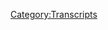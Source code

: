 {{Transcript
    | title         = [[202: September 4-6, 2018]]
    | caption       = [https://knowledgefight.libsyn.com/knowledge-fight-september-4-6-2018 Listen to this episode on Libsyn]
    | episodeNumber = [[202: September 4-6, 2018|202]]
    | length        = 02:41:09
}}

{{MessageBox
    | header     = Warning: Bot Generated Content
    | text       = This transcript was automatically generated by transcription software and likely contains many mistakes and misattributions. Please check the audio for definitive quotes, attribution, and context.
    | image      = N3yvass4myg91.webp
    | imagewidth = 50px
    | id         = warning
}}

{{TranscriptBlock
    | name      = Unknown Speaker
    | timestamp = 00:00:00.000
    | text      = Andy in Kansas, you're on the air, thanks for holding.
}}

{{TranscriptBlock
    | name      = Unknown Speaker
    | timestamp = 00:00:04.000
    | text      = Hello Alex, I'm a first time caller, I'm a huge fan, I love your work.
}}

{{TranscriptBlock
    | name      = Unknown Speaker
    | timestamp = 00:00:07.200
    | text      = I love you.
}}

{{TranscriptBlock
    | name      = Unknown Speaker
    | timestamp = 00:00:07.679
    | text      = Hey everybody, welcome back to Knowledge Fight, I'm Dan.
}}

{{TranscriptBlock
    | name      = Unknown Speaker
    | timestamp = 00:00:09.599
    | text      = I'm Jordan!
}}

{{TranscriptBlock
    | name      = Unknown Speaker
    | timestamp = 00:00:10.160
    | text      = We're a couple dudes, like to sit around, drink novelty beverages,
}}

{{TranscriptBlock
    | name      = Unknown Speaker
    | timestamp = 00:00:12.640
    | text      = and talk a little bit about Alex Jones.
}}

{{TranscriptBlock
    | name      = Unknown Speaker
    | timestamp = 00:00:14.400
    | text      = Indeed we are, Dan. Dan?
}}

{{TranscriptBlock
    | name      = Unknown Speaker
    | timestamp = 00:00:16.480
    | text      = Yeah, what's up?
}}

{{TranscriptBlock
    | name      = Unknown Speaker
    | timestamp = 00:00:17.600
    | text      = What did you do last Sunday?
}}

{{TranscriptBlock
    | name      = Unknown Speaker
    | timestamp = 00:00:18.879
    | text      = What did I do last Sunday? Is this, uh, are you interrogating me?
}}

{{TranscriptBlock
    | name      = Unknown Speaker
    | timestamp = 00:00:22.480
    | text      = I'm asking, where were you on the date of August 30th, 9th?
}}

{{TranscriptBlock
    | name      = Unknown Speaker
    | timestamp = 00:00:29.679
    | text      = No idea.
}}

{{TranscriptBlock
    | name      = Unknown Speaker
    | timestamp = 00:00:30.239
    | text      = What is today?
}}

{{TranscriptBlock
    | name      = Unknown Speaker
    | timestamp = 00:00:31.120
    | text      = No idea.
}}

{{TranscriptBlock
    | name      = Unknown Speaker
    | timestamp = 00:00:31.839
    | text      = No idea.
}}

{{TranscriptBlock
    | name      = Unknown Speaker
    | timestamp = 00:00:32.560
    | text      = Zero idea.
}}

{{TranscriptBlock
    | name      = Unknown Speaker
    | timestamp = 00:00:34.880
    | text      = What are you getting at?
}}

{{TranscriptBlock
    | name      = Unknown Speaker
    | timestamp = 00:00:35.759
    | text      = None, I have no idea. I just, I was-
}}

{{TranscriptBlock
    | name      = Unknown Speaker
    | timestamp = 00:00:37.920
    | text      = Your questions are really starting to fall apart.
}}

{{TranscriptBlock
    | name      = Unknown Speaker
    | timestamp = 00:00:40.159
    | text      = No, they're getting wild.
}}

{{TranscriptBlock
    | name      = Unknown Speaker
    | timestamp = 00:00:41.280
    | text      = Is it real? I understand that you're sort of like, uh-
}}

{{TranscriptBlock
    | name      = Unknown Speaker
    | timestamp = 00:00:43.359
    | text      = I'm searching for an opening bit, Dan, we had one for a long time, that was terrible,
}}

{{TranscriptBlock
    | name      = Unknown Speaker
    | timestamp = 00:00:47.679
    | text      = now I'm searching for the questions, we've had a good question every now and then,
}}

{{TranscriptBlock
    | name      = Unknown Speaker
    | timestamp = 00:00:51.200
    | text      = we've had a good one.
}}

{{TranscriptBlock
    | name      = Unknown Speaker
    | timestamp = 00:00:52.159
    | text      = I know, and that's why you kind of have to ask these sort of random questions,
}}

{{TranscriptBlock
    | name      = Unknown Speaker
    | timestamp = 00:00:55.119
    | text      = because who knows what they're going to bring.
}}

{{TranscriptBlock
    | name      = Unknown Speaker
    | timestamp = 00:00:56.560
    | text      = Exactly.
}}

{{TranscriptBlock
    | name      = Unknown Speaker
    | timestamp = 00:00:57.200
    | text      = I don't know what I was doing last Sunday.
}}

{{TranscriptBlock
    | name      = Unknown Speaker
    | timestamp = 00:00:58.560
    | text      = All right.
}}

{{TranscriptBlock
    | name      = Unknown Speaker
    | timestamp = 00:00:58.799
    | text      = Sorry. Anyway, this is a show where I know a lot about Alex Jones.
}}

{{TranscriptBlock
    | name      = Unknown Speaker
    | timestamp = 00:01:02.719
    | text      = And I only know what you tell me about Alex Jones.
}}

{{TranscriptBlock
    | name      = Unknown Speaker
    | timestamp = 00:01:04.319
    | text      = And today, Jordan-
}}

{{TranscriptBlock
    | name      = Unknown Speaker
    | timestamp = 00:01:05.359
    | text      = Dan, I think we might be drinking a little bit different of a novelty beverage today, right?
}}

{{TranscriptBlock
    | name      = Unknown Speaker
    | timestamp = 00:01:09.680
    | text      = Oh my, what is this? Oh no, foley work. Oh, oh shit.
}}

{{TranscriptBlock
    | name      = Unknown Speaker
    | timestamp = 00:01:14.799
    | text      = Oh shit, oh shit.
}}

{{TranscriptBlock
    | name      = Unknown Speaker
    | timestamp = 00:01:16.400
    | text      = Oh boy, popping corks.
}}

{{TranscriptBlock
    | name      = Unknown Speaker
    | timestamp = 00:01:18.799
    | text      = Ladies and gentlemen, as is Jordan's want, whenever Alex Jones gets kicked off of something,
}}

{{TranscriptBlock
    | name      = Unknown Speaker
    | timestamp = 00:01:23.920
    | text      = he decides to bring champagne over.
}}

{{TranscriptBlock
    | name      = Unknown Speaker
    | timestamp = 00:01:25.920
    | text      = Well-
}}

{{TranscriptBlock
    | name      = Unknown Speaker
    | timestamp = 00:01:27.280
    | text      = Which I don't mind, I'm not mad at you.
}}

{{TranscriptBlock
    | name      = Unknown Speaker
    | timestamp = 00:01:29.040
    | text      = Champagne is a generous way of describing a $9 bottle of bubbly water.
}}

{{TranscriptBlock
    | name      = Unknown Speaker
    | timestamp = 00:01:34.959
    | text      = Well, that's all champagne is and all it ever will be, as far as I'm concerned.
}}

{{TranscriptBlock
    | name      = Unknown Speaker
    | timestamp = 00:01:39.680
    | text      = Well, I'll tell you this right now, Dan, it is not from the Champagne region.
}}

{{TranscriptBlock
    | name      = Unknown Speaker
    | timestamp = 00:01:42.560
    | text      = Oh no, c'est mal, c'est ne pas bien.
}}

{{TranscriptBlock
    | name      = Unknown Speaker
    | timestamp = 00:01:45.599
    | text      = No, no, shit, it's shit.
}}

{{TranscriptBlock
    | name      = Unknown Speaker
    | timestamp = 00:01:47.840
    | text      = But that is fine.
}}

{{TranscriptBlock
    | name      = Unknown Speaker
    | timestamp = 00:01:50.239
    | text      = I'm happy to be able to afford $9.
}}

{{TranscriptBlock
    | name      = Unknown Speaker
    | timestamp = 00:01:51.760
    | text      = As everyone now knows, Alex Jones and Infowars' account itself have been permanently banned
}}

{{TranscriptBlock
    | name      = Unknown Speaker
    | timestamp = 00:01:58.799
    | text      = from Twitter.
}}

{{TranscriptBlock
    | name      = Unknown Speaker
    | timestamp = 00:02:00.879
    | text      = How's David Knight doing?
}}

{{TranscriptBlock
    | name      = Unknown Speaker
    | timestamp = 00:02:01.920
    | text      = David Knight, probably still on. His Twitter presence is boring as hell.
}}

{{TranscriptBlock
    | name      = Unknown Speaker
    | timestamp = 00:02:08.159
    | text      = And this is coming off the heels of on Wednesday of this week, Alex Jones did a one-day trip
}}

{{TranscriptBlock
    | name      = Unknown Speaker
    | timestamp = 00:02:13.919
    | text      = to Washington, D.C. to go harass people during the Senate intelligence hearings about social media.
}}

{{TranscriptBlock
    | name      = Unknown Speaker
    | timestamp = 00:02:21.520
    | text      = About how he's a dick.
}}

{{TranscriptBlock
    | name      = Unknown Speaker
    | timestamp = 00:02:23.919
    | text      = I don't know if that's really what the hearings were about.
}}

{{TranscriptBlock
    | name      = Unknown Speaker
    | timestamp = 00:02:26.080
    | text      = No, I think they were.
}}

{{TranscriptBlock
    | name      = Unknown Speaker
    | timestamp = 00:02:27.599
    | text      = But we got a lot to talk about.
}}

{{TranscriptBlock
    | name      = Unknown Speaker
    | timestamp = 00:02:30.719
    | text      = This is an interesting episode that we're going to have, breaking down some of the ins,
}}

{{TranscriptBlock
    | name      = Unknown Speaker
    | timestamp = 00:02:35.360
    | text      = the outs, some of the, I don't know, some of my just random feelings about things.
}}

{{TranscriptBlock
    | name      = Unknown Speaker
    | timestamp = 00:02:39.039
    | text      = Right.
}}

{{TranscriptBlock
    | name      = Unknown Speaker
    | timestamp = 00:02:39.439
    | text      = But one thing that is not a random feeling is what I feel for our listeners.
}}

{{TranscriptBlock
    | name      = Unknown Speaker
    | timestamp = 00:02:42.879
    | text      = Nice transition, Dan.
}}

{{TranscriptBlock
    | name      = Unknown Speaker
    | timestamp = 00:02:44.319
    | text      = And our new donors.
}}

{{TranscriptBlock
    | name      = Unknown Speaker
    | timestamp = 00:02:45.360
    | text      = There we go.
}}

{{TranscriptBlock
    | name      = Unknown Speaker
    | timestamp = 00:02:45.919
    | text      = Like to give a shout out to a couple people who've signed up to support the show.
}}

{{TranscriptBlock
    | name      = Unknown Speaker
    | timestamp = 00:02:49.520
    | text      = First of all, Darren, thank you so much. You are now a policy wonk.
}}

{{TranscriptBlock
    | name      = Unknown Speaker
    | timestamp = 00:02:53.199
    | text      = I'm a policy wonk.
}}

{{TranscriptBlock
    | name      = Unknown Speaker
    | timestamp = 00:02:54.479
    | text      = Thanks, Darren.
}}

{{TranscriptBlock
    | name      = Unknown Speaker
    | timestamp = 00:02:55.439
    | text      = Also like to give a big shout out to Chase.
}}

{{TranscriptBlock
    | name      = Unknown Speaker
    | timestamp = 00:02:58.400
    | text      = Thank you so much, Chase. You are now a policy wonk.
}}

{{TranscriptBlock
    | name      = Unknown Speaker
    | timestamp = 00:03:01.199
    | text      = I'm a policy wonk.
}}

{{TranscriptBlock
    | name      = Unknown Speaker
    | timestamp = 00:03:02.800
    | text      = Chase Bank, this still isn't enough. You owe Dan $30, God damn it.
}}

{{TranscriptBlock
    | name      = Unknown Speaker
    | timestamp = 00:03:08.319
    | text      = Still, by the way, going through it with them.
}}

{{TranscriptBlock
    | name      = Unknown Speaker
    | timestamp = 00:03:10.000
    | text      = Yeah. Yeah.
}}

{{TranscriptBlock
    | name      = Unknown Speaker
    | timestamp = 00:03:10.800
    | text      = It's so frustrating because they know they're going to give me the money.
}}

{{TranscriptBlock
    | name      = Unknown Speaker
    | timestamp = 00:03:13.680
    | text      = They're just inconveniencing me.
}}

{{TranscriptBlock
    | name      = Unknown Speaker
    | timestamp = 00:03:15.199
    | text      = Yeah.
}}

{{TranscriptBlock
    | name      = Unknown Speaker
    | timestamp = 00:03:15.439
    | text      = Well, they get a bag of assholes.
}}

{{TranscriptBlock
    | name      = Unknown Speaker
    | timestamp = 00:03:16.639
    | text      = They get a small amount of interest the longer they avoid paying you $30.
}}

{{TranscriptBlock
    | name      = Unknown Speaker
    | timestamp = 00:03:21.120
    | text      = They are making like three or four cents off of you right now.
}}

{{TranscriptBlock
    | name      = Unknown Speaker
    | timestamp = 00:03:23.439
    | text      = That's got to be the scam.
}}

{{TranscriptBlock
    | name      = Unknown Speaker
    | timestamp = 00:03:24.560
    | text      = Yeah.
}}

{{TranscriptBlock
    | name      = Unknown Speaker
    | timestamp = 00:03:24.879
    | text      = Anyway, also like to give a thank you to Dakota.
}}

{{TranscriptBlock
    | name      = Unknown Speaker
    | timestamp = 00:03:27.919
    | text      = You are now a policy wonk.
}}

{{TranscriptBlock
    | name      = Unknown Speaker
    | timestamp = 00:03:29.520
    | text      = I'm a policy wonk.
}}

{{TranscriptBlock
    | name      = Unknown Speaker
    | timestamp = 00:03:30.719
    | text      = Like I told you before, we have so many Dakotas.
}}

{{TranscriptBlock
    | name      = Unknown Speaker
    | timestamp = 00:03:33.439
    | text      = Is this a different Dakota?
}}

{{TranscriptBlock
    | name      = Unknown Speaker
    | timestamp = 00:03:34.400
    | text      = It's a different Dakota.
}}

{{TranscriptBlock
    | name      = Unknown Speaker
    | timestamp = 00:03:35.439
    | text      = Or is our one Dakota just making a bunch of different accounts
}}

{{TranscriptBlock
    | name      = Unknown Speaker
    | timestamp = 00:03:40.639
    | text      = in order to maintain policy wonk status and hear Dakota over and over and over again
}}

{{TranscriptBlock
    | name      = Unknown Speaker
    | timestamp = 00:03:45.840
    | text      = without ever getting to globalist status?
}}

{{TranscriptBlock
    | name      = Unknown Speaker
    | timestamp = 00:03:48.159
    | text      = I discount no possibilities as being the case.
}}

{{TranscriptBlock
    | name      = Unknown Speaker
    | timestamp = 00:03:51.439
    | text      = When it comes to a Dakota.
}}

{{TranscriptBlock
    | name      = Unknown Speaker
    | timestamp = 00:03:53.039
    | text      = Anything.
}}

{{TranscriptBlock
    | name      = Unknown Speaker
    | timestamp = 00:03:53.759
    | text      = The Wiley Dakotas of the world.
}}

{{TranscriptBlock
    | name      = Unknown Speaker
    | timestamp = 00:03:56.479
    | text      = We appreciate them also very much.
}}

{{TranscriptBlock
    | name      = Unknown Speaker
    | timestamp = 00:03:58.159
    | text      = Thank you very much Dakota.
}}

{{TranscriptBlock
    | name      = Unknown Speaker
    | timestamp = 00:03:59.280
    | text      = If you'd like to support the show, you can go to our website.
}}

{{TranscriptBlock
    | name      = Unknown Speaker
    | timestamp = 00:04:01.599
    | text      = It's knowledgefight.com.
}}

{{TranscriptBlock
    | name      = Unknown Speaker
    | timestamp = 00:04:02.800
    | text      = You click that button that says support the show.
}}

{{TranscriptBlock
    | name      = Unknown Speaker
    | timestamp = 00:04:04.879
    | text      = We would appreciate it.
}}

{{TranscriptBlock
    | name      = Unknown Speaker
    | timestamp = 00:04:05.840
    | text      = Also, I set up-
}}

{{TranscriptBlock
    | name      = Unknown Speaker
    | timestamp = 00:04:08.080
    | text      = Keep us in $9 champagne.
}}

{{TranscriptBlock
    | name      = Unknown Speaker
    | timestamp = 00:04:09.919
    | text      = I set up the Patreon to be like, send an automatic message to people
}}

{{TranscriptBlock
    | name      = Unknown Speaker
    | timestamp = 00:04:14.719
    | text      = when they donated that gave them the password to our bonus section on the website.
}}

{{TranscriptBlock
    | name      = Unknown Speaker
    | timestamp = 00:04:20.160
    | text      = I think it might end up in some people's spam filters.
}}

{{TranscriptBlock
    | name      = Unknown Speaker
    | timestamp = 00:04:23.600
    | text      = There are some bonus episodes, not of our podcast,
}}

{{TranscriptBlock
    | name      = Unknown Speaker
    | timestamp = 00:04:26.240
    | text      = but of the conspiracy podcast that we and Marty DeRosa did.
}}

{{TranscriptBlock
    | name      = Unknown Speaker
    | timestamp = 00:04:29.279
    | text      = That's what they want you to think.
}}

{{TranscriptBlock
    | name      = Unknown Speaker
    | timestamp = 00:04:30.399
    | text      = Exactly.
}}

{{TranscriptBlock
    | name      = Unknown Speaker
    | timestamp = 00:04:30.879
    | text      = And I know a lot of-
}}

{{TranscriptBlock
    | name      = Unknown Speaker
    | timestamp = 00:04:31.839
    | text      = There have been a couple people on the Facebook group who have asked about that.
}}

{{TranscriptBlock
    | name      = Unknown Speaker
    | timestamp = 00:04:35.519
    | text      = And so just as a broad message, if you did not get the password to that and you would like it,
}}

{{TranscriptBlock
    | name      = Unknown Speaker
    | timestamp = 00:04:40.720
    | text      = please send me a message.
}}

{{TranscriptBlock
    | name      = Unknown Speaker
    | timestamp = 00:04:41.600
    | text      = I will send it right to you.
}}

{{TranscriptBlock
    | name      = Unknown Speaker
    | timestamp = 00:04:42.879
    | text      = And I probably won't even check if you donated to the show.
}}

{{TranscriptBlock
    | name      = Unknown Speaker
    | timestamp = 00:04:45.120
    | text      = So if you just want it, I'll probably give it to you.
}}

{{TranscriptBlock
    | name      = Unknown Speaker
    | timestamp = 00:04:47.519
    | text      = You're really busy.
}}

{{TranscriptBlock
    | name      = Unknown Speaker
    | timestamp = 00:04:48.639
    | text      = And I'm bad at this.
}}

{{TranscriptBlock
    | name      = Unknown Speaker
    | timestamp = 00:04:49.920
    | text      = You are, but you know what?
}}

{{TranscriptBlock
    | name      = Unknown Speaker
    | timestamp = 00:04:53.120
    | text      = Fine.
}}

{{TranscriptBlock
    | name      = Unknown Speaker
    | timestamp = 00:04:53.519
    | text      = I don't like to withhold, let's say, things from people just because I want money or something.
}}

{{TranscriptBlock
    | name      = Unknown Speaker
    | timestamp = 00:05:00.639
    | text      = Yeah, I don't think-
}}

{{TranscriptBlock
    | name      = Unknown Speaker
    | timestamp = 00:05:01.680
    | text      = It feels shitty.
}}

{{TranscriptBlock
    | name      = Unknown Speaker
    | timestamp = 00:05:02.879
    | text      = I don't think the password is really going to make or break your finances.
}}

{{TranscriptBlock
    | name      = Unknown Speaker
    | timestamp = 00:05:08.240
    | text      = No, I don't think so.
}}

{{TranscriptBlock
    | name      = Unknown Speaker
    | timestamp = 00:05:09.519
    | text      = We'll have to go with $6 champagne next time.
}}

{{TranscriptBlock
    | name      = Unknown Speaker
    | timestamp = 00:05:12.160
    | text      = Ooh, get some AndrÃ©.
}}

{{TranscriptBlock
    | name      = Unknown Speaker
    | timestamp = 00:05:13.680
    | text      = Yeah.
}}

{{TranscriptBlock
    | name      = Unknown Speaker
    | timestamp = 00:05:14.319
    | text      = Get some cold duck.
}}

{{TranscriptBlock
    | name      = Unknown Speaker
    | timestamp = 00:05:16.720
    | text      = What's the vodka that you can get for like Wolfschmidt?
}}

{{TranscriptBlock
    | name      = Unknown Speaker
    | timestamp = 00:05:20.000
    | text      = Oh, the standard for street vodka in my younger years was Congress.
}}

{{TranscriptBlock
    | name      = Unknown Speaker
    | timestamp = 00:05:27.680
    | text      = Congress.
}}

{{TranscriptBlock
    | name      = Unknown Speaker
    | timestamp = 00:05:28.319
    | text      = Congress vodka was the cheapest.
}}

{{TranscriptBlock
    | name      = Unknown Speaker
    | timestamp = 00:05:29.920
    | text      = How much was that?
}}

{{TranscriptBlock
    | name      = Unknown Speaker
    | timestamp = 00:05:30.879
    | text      = Two bucks for a pint, maybe?
}}

{{TranscriptBlock
    | name      = Unknown Speaker
    | timestamp = 00:05:32.560
    | text      = Two bucks for a pint is bad.
}}

{{TranscriptBlock
    | name      = Unknown Speaker
    | timestamp = 00:05:33.600
    | text      = In Missouri?
}}

{{TranscriptBlock
    | name      = Unknown Speaker
    | timestamp = 00:05:34.399
    | text      = Yeah.
}}

{{TranscriptBlock
    | name      = Unknown Speaker
    | timestamp = 00:05:34.959
    | text      = What we'll do, we'll get some Frescas, we'll get some Wolfschmidt, mix them together.
}}

{{TranscriptBlock
    | name      = Unknown Speaker
    | timestamp = 00:05:40.079
    | text      = That's cheap champagne is what that is.
}}

{{TranscriptBlock
    | name      = Unknown Speaker
    | timestamp = 00:05:41.920
    | text      = One time I drank an entire pint of Congress vodka in one tug.
}}

{{TranscriptBlock
    | name      = Unknown Speaker
    | timestamp = 00:05:48.000
    | text      = It was a half-pint.
}}

{{TranscriptBlock
    | name      = Unknown Speaker
    | timestamp = 00:05:48.800
    | text      = No, you would have been dead.
}}

{{TranscriptBlock
    | name      = Unknown Speaker
    | timestamp = 00:05:49.839
    | text      = It was a half-pint.
}}

{{TranscriptBlock
    | name      = Unknown Speaker
    | timestamp = 00:05:50.480
    | text      = You would have died.
}}

{{TranscriptBlock
    | name      = Unknown Speaker
    | timestamp = 00:05:52.879
    | text      = Me and my buddies were going to go bowling.
}}

{{TranscriptBlock
    | name      = Unknown Speaker
    | timestamp = 00:05:55.360
    | text      = Right.
}}

{{TranscriptBlock
    | name      = Unknown Speaker
    | timestamp = 00:05:56.720
    | text      = And the only way to deal with the boredom of bowling is to get shit-faced before you go.
}}

{{TranscriptBlock
    | name      = Unknown Speaker
    | timestamp = 00:06:01.120
    | text      = I did not so much want to go.
}}

{{TranscriptBlock
    | name      = Unknown Speaker
    | timestamp = 00:06:04.480
    | text      = But they were going and I'm like, a lot of my other friends are busy.
}}

{{TranscriptBlock
    | name      = Unknown Speaker
    | timestamp = 00:06:08.160
    | text      = I'll go fucking tag along with you.
}}

{{TranscriptBlock
    | name      = Unknown Speaker
    | timestamp = 00:06:09.920
    | text      = And so me and one of my buddies, Josh, he and I decided, don't know why, let's see what
}}

{{TranscriptBlock
    | name      = Unknown Speaker
    | timestamp = 00:06:15.120
    | text      = happens if we chug half pints of vodka before we go.
}}

{{TranscriptBlock
    | name      = Unknown Speaker
    | timestamp = 00:06:18.079
    | text      = So he just took the whole thing to the head in one chug.
}}

{{TranscriptBlock
    | name      = Unknown Speaker
    | timestamp = 00:06:23.279
    | text      = Bad night of bowling.
}}

{{TranscriptBlock
    | name      = Unknown Speaker
    | timestamp = 00:06:24.240
    | text      = Yeah.
}}

{{TranscriptBlock
    | name      = Unknown Speaker
    | timestamp = 00:06:24.639
    | text      = Bad night of bowling.
}}

{{TranscriptBlock
    | name      = Unknown Speaker
    | timestamp = 00:06:26.079
    | text      = Very drunk.
}}

{{TranscriptBlock
    | name      = Unknown Speaker
    | timestamp = 00:06:27.040
    | text      = Very fast.
}}

{{TranscriptBlock
    | name      = Unknown Speaker
    | timestamp = 00:06:27.600
    | text      = Was your bowling bad or was the night bad?
}}

{{TranscriptBlock
    | name      = Unknown Speaker
    | timestamp = 00:06:30.319
    | text      = We didn't bowl.
}}

{{TranscriptBlock
    | name      = Unknown Speaker
    | timestamp = 00:06:31.199
    | text      = Of course not.
}}

{{TranscriptBlock
    | name      = Unknown Speaker
    | timestamp = 00:06:31.680
    | text      = We couldn't bowl.
}}

{{TranscriptBlock
    | name      = Unknown Speaker
    | timestamp = 00:06:32.720
    | text      = We just kept drinking.
}}

{{TranscriptBlock
    | name      = Unknown Speaker
    | timestamp = 00:06:33.920
    | text      = Anyway.
}}

{{TranscriptBlock
    | name      = Unknown Speaker
    | timestamp = 00:06:34.399
    | text      = Oh, that's nice.
}}

{{TranscriptBlock
    | name      = Unknown Speaker
    | timestamp = 00:06:35.040
    | text      = Speaking of which, I'm going to get into this champagne.
}}

{{TranscriptBlock
    | name      = Unknown Speaker
    | timestamp = 00:06:37.279
    | text      = Jordan, how do you feel about...
}}

{{TranscriptBlock
    | name      = Unknown Speaker
    | timestamp = 00:06:38.480
    | text      = I wish I had asked a question up top that would have led to that story as opposed to
}}

{{TranscriptBlock
    | name      = Unknown Speaker
    | timestamp = 00:06:42.800
    | text      = some dumb shit about fucking what'd you do last Sunday?
}}

{{TranscriptBlock
    | name      = Unknown Speaker
    | timestamp = 00:06:45.839
    | text      = See if I can cheaply edit it all together.
}}

{{TranscriptBlock
    | name      = Unknown Speaker
    | timestamp = 00:06:47.839
    | text      = Yeah.
}}

{{TranscriptBlock
    | name      = Unknown Speaker
    | timestamp = 00:06:48.480
    | text      = I know what you did last summer.
}}

{{TranscriptBlock
    | name      = Unknown Speaker
    | timestamp = 00:06:49.600
    | text      = I'll tell you that right now.
}}

{{TranscriptBlock
    | name      = Unknown Speaker
    | timestamp = 00:06:50.480
    | text      = Right.
}}

{{TranscriptBlock
    | name      = Unknown Speaker
    | timestamp = 00:06:51.120
    | text      = So Jordan, what I was going to do, I sat down to get this episode together.
}}

{{TranscriptBlock
    | name      = Unknown Speaker
    | timestamp = 00:06:56.000
    | text      = And because of the events of the last two days, Alex going to Washington, Alex getting
}}

{{TranscriptBlock
    | name      = Unknown Speaker
    | timestamp = 00:06:59.519
    | text      = banned from Twitter, I knew that what we would have to do is do a present day episode.
}}

{{TranscriptBlock
    | name      = Unknown Speaker
    | timestamp = 00:07:03.279
    | text      = As much as it pains my heart and soul, I'd rather be looking at the past.
}}

{{TranscriptBlock
    | name      = Unknown Speaker
    | timestamp = 00:07:07.920
    | text      = But you got to do what you got to do.
}}

{{TranscriptBlock
    | name      = Unknown Speaker
    | timestamp = 00:07:09.519
    | text      = Duty calls.
}}

{{TranscriptBlock
    | name      = Unknown Speaker
    | timestamp = 00:07:10.800
    | text      = So I thought about it and I'm like, okay, well, I know Owen Schroyer was hosting on
}}

{{TranscriptBlock
    | name      = Unknown Speaker
    | timestamp = 00:07:15.439
    | text      = Wednesday when Alex was in DC.
}}

{{TranscriptBlock
    | name      = Unknown Speaker
    | timestamp = 00:07:18.160
    | text      = So I thought that Alex would be in DC for longer.
}}

{{TranscriptBlock
    | name      = Unknown Speaker
    | timestamp = 00:07:22.319
    | text      = So I thought for sure Thursday's show would also be Owen Schroyer hosting.
}}

{{TranscriptBlock
    | name      = Unknown Speaker
    | timestamp = 00:07:26.240
    | text      = Yeah.
}}

{{TranscriptBlock
    | name      = Unknown Speaker
    | timestamp = 00:07:26.480
    | text      = So my move was, all right, let's go check out Tuesday's show.
}}

{{TranscriptBlock
    | name      = Unknown Speaker
    | timestamp = 00:07:30.399
    | text      = The last time Alex was around before all of this nonsense, let's see what we can learn
}}

{{TranscriptBlock
    | name      = Unknown Speaker
    | timestamp = 00:07:34.959
    | text      = from that.
}}

{{TranscriptBlock
    | name      = Unknown Speaker
    | timestamp = 00:07:35.519
    | text      = Yeah.
}}

{{TranscriptBlock
    | name      = Unknown Speaker
    | timestamp = 00:07:36.019
    | text      = Now, halfway through that, I realized, based on Twitter action, Alex is in studio here
}}

{{TranscriptBlock
    | name      = Unknown Speaker
    | timestamp = 00:07:44.180
    | text      = on Thursday.
}}

{{TranscriptBlock
    | name      = Unknown Speaker
    | timestamp = 00:07:45.220
    | text      = So I had to jump in.
}}

{{TranscriptBlock
    | name      = Unknown Speaker
    | timestamp = 00:07:46.259
    | text      = He is?
}}

{{TranscriptBlock
    | name      = Unknown Speaker
    | timestamp = 00:07:46.819
    | text      = He went to DC for a day just to do that.
}}

{{TranscriptBlock
    | name      = Unknown Speaker
    | timestamp = 00:07:49.459
    | text      = Oh, okay.
}}

{{TranscriptBlock
    | name      = Unknown Speaker
    | timestamp = 00:07:49.939
    | text      = And then came back in time to do his show on Thursday.
}}

{{TranscriptBlock
    | name      = Unknown Speaker
    | timestamp = 00:07:53.300
    | text      = So...
}}

{{TranscriptBlock
    | name      = Unknown Speaker
    | timestamp = 00:07:53.860
    | text      = Oh, that's professional?
}}

{{TranscriptBlock
    | name      = Unknown Speaker
    | timestamp = 00:07:56.100
    | text      = I suppose so.
}}

{{TranscriptBlock
    | name      = Unknown Speaker
    | timestamp = 00:07:57.300
    | text      = So I have a few clips that I want to play from Tuesday's show because I think they're
}}

{{TranscriptBlock
    | name      = Unknown Speaker
    | timestamp = 00:08:02.660
    | text      = important.
}}

{{TranscriptBlock
    | name      = Unknown Speaker
    | timestamp = 00:08:03.139
    | text      = And then most of this episode will be going over Thursday's show where Alex is sort of
}}

{{TranscriptBlock
    | name      = Unknown Speaker
    | timestamp = 00:08:06.819
    | text      = basking in the afterglow of having gone to DC and fucked with Marco Rubio.
}}

{{TranscriptBlock
    | name      = Unknown Speaker
    | timestamp = 00:08:12.180
    | text      = And it's kind of fun because we all know that a couple hours later he gets kicked off Twitter
}}

{{TranscriptBlock
    | name      = Unknown Speaker
    | timestamp = 00:08:16.420
    | text      = and he doesn't know it at all.
}}

{{TranscriptBlock
    | name      = Unknown Speaker
    | timestamp = 00:08:17.860
    | text      = So there's kind of a fun thing there.
}}

{{TranscriptBlock
    | name      = Unknown Speaker
    | timestamp = 00:08:20.420
    | text      = But here is an out of context drop from what we'll be going over today.
}}

{{TranscriptBlock
    | name      = Unknown Speaker
    | timestamp = 00:08:25.540
    | text      = I'm super bad.
}}

{{TranscriptBlock
    | name      = Unknown Speaker
    | timestamp = 00:08:27.379
    | text      = No.
}}

{{TranscriptBlock
    | name      = Unknown Speaker
    | timestamp = 00:08:28.500
    | text      = I'm stoned in the house.
}}

{{TranscriptBlock
    | name      = Unknown Speaker
    | timestamp = 00:08:29.779
    | text      = Yeah, my favorite DJ call.
}}

{{TranscriptBlock
    | name      = Unknown Speaker
    | timestamp = 00:08:34.019
    | text      = If you're a white supremacist, you should not be allowed to play James Brown songs.
}}

{{TranscriptBlock
    | name      = Unknown Speaker
    | timestamp = 00:08:37.779
    | text      = Like there should be a police force specifically for that.
}}

{{TranscriptBlock
    | name      = Unknown Speaker
    | timestamp = 00:08:41.700
    | text      = We got my man Roger Stone in the booth on the wheels of steel.
}}

{{TranscriptBlock
    | name      = Unknown Speaker
    | timestamp = 00:08:46.100
    | text      = It's so great.
}}

{{TranscriptBlock
    | name      = Unknown Speaker
    | timestamp = 00:08:47.779
    | text      = Oh God.
}}

{{TranscriptBlock
    | name      = Unknown Speaker
    | timestamp = 00:08:48.980
    | text      = So we'll start here on Tuesday, which is the fourth, I believe, if I'm not much mistaken.
}}

{{TranscriptBlock
    | name      = Unknown Speaker
    | timestamp = 00:08:54.980
    | text      = And most of the show is about Alex being mad that everyone is saying that he doesn't have
}}

{{TranscriptBlock
    | name      = Unknown Speaker
    | timestamp = 00:09:00.500
    | text      = a lot of fans.
}}

{{TranscriptBlock
    | name      = Unknown Speaker
    | timestamp = 00:09:01.620
    | text      = Right.
}}

{{TranscriptBlock
    | name      = Unknown Speaker
    | timestamp = 00:09:02.100
    | text      = It's really petulant.
}}

{{TranscriptBlock
    | name      = Unknown Speaker
    | timestamp = 00:09:03.620
    | text      = It's really petty.
}}

{{TranscriptBlock
    | name      = Unknown Speaker
    | timestamp = 00:09:04.899
    | text      = And it takes up a very large portion of the episode.
}}

{{TranscriptBlock
    | name      = Unknown Speaker
    | timestamp = 00:09:08.899
    | text      = That sounds right for a malignant narcissist.
}}

{{TranscriptBlock
    | name      = Unknown Speaker
    | timestamp = 00:09:12.019
    | text      = So he's rambling about how the media is weaponized and they're trying to destroy your will, trying
}}

{{TranscriptBlock
    | name      = Unknown Speaker
    | timestamp = 00:09:18.580
    | text      = to break your back.
}}

{{TranscriptBlock
    | name      = Unknown Speaker
    | timestamp = 00:09:19.860
    | text      = I kind of wish they were weaponized because right now they are doing a shit job.
}}

{{TranscriptBlock
    | name      = Unknown Speaker
    | timestamp = 00:09:23.940
    | text      = It's, it's tough.
}}

{{TranscriptBlock
    | name      = Unknown Speaker
    | timestamp = 00:09:25.299
    | text      = It's very tough right now.
}}

{{TranscriptBlock
    | name      = Unknown Speaker
    | timestamp = 00:09:26.500
    | text      = We got to weaponize them.
}}

{{TranscriptBlock
    | name      = Unknown Speaker
    | timestamp = 00:09:27.539
    | text      = But Alex uses this as his example of how the media is so evil.
}}

{{TranscriptBlock
    | name      = Unknown Speaker
    | timestamp = 00:09:31.860
    | text      = Okay.
}}

{{TranscriptBlock
    | name      = Unknown Speaker
    | timestamp = 00:09:32.899
    | text      = And so they have fake news everywhere that we're being shut down, that it's all over.
}}

{{TranscriptBlock
    | name      = Unknown Speaker
    | timestamp = 00:09:36.740
    | text      = To scare everyone else and to demoralize you just like a foreign military.
}}

{{TranscriptBlock
    | name      = Unknown Speaker
    | timestamp = 00:09:40.500
    | text      = That's what the global stars are.
}}

{{TranscriptBlock
    | name      = Unknown Speaker
    | timestamp = 00:09:41.379
    | text      = They're basically Chicom operatives.
}}

{{TranscriptBlock
    | name      = Unknown Speaker
    | timestamp = 00:09:42.899
    | text      = That sounds rhetoric.
}}

{{TranscriptBlock
    | name      = Unknown Speaker
    | timestamp = 00:09:44.899
    | text      = Saying Alex Jones said bands would strengthen him.
}}

{{TranscriptBlock
    | name      = Unknown Speaker
    | timestamp = 00:09:47.940
    | text      = He was wrong.
}}

{{TranscriptBlock
    | name      = Unknown Speaker
    | timestamp = 00:09:49.220
    | text      = Let's find out.
}}

{{TranscriptBlock
    | name      = Unknown Speaker
    | timestamp = 00:09:50.019
    | text      = Well, it was about 45 minutes ago.
}}

{{TranscriptBlock
    | name      = Unknown Speaker
    | timestamp = 00:09:52.820
    | text      = So I think it should be over here on the computer.
}}

{{TranscriptBlock
    | name      = Unknown Speaker
    | timestamp = 00:09:54.340
    | text      = Cause I just went or I'll walk across the street and I'll go live again.
}}

{{TranscriptBlock
    | name      = Unknown Speaker
    | timestamp = 00:09:58.259
    | text      = That's across the street.
}}

{{TranscriptBlock
    | name      = Unknown Speaker
    | timestamp = 00:09:59.059
    | text      = I tweeted it out at real Alex Jones.
}}

{{TranscriptBlock
    | name      = Unknown Speaker
    | timestamp = 00:10:00.340
    | text      = The proof that we can put that tweet up.
}}

{{TranscriptBlock
    | name      = Unknown Speaker
    | timestamp = 00:10:02.899
    | text      = I tweeted it out.
}}

{{TranscriptBlock
    | name      = Unknown Speaker
    | timestamp = 00:10:03.940
    | text      = Can't anymore.
}}

{{TranscriptBlock
    | name      = Unknown Speaker
    | timestamp = 00:10:04.659
    | text      = And I went to show you on the interface in Tim Fruge, one of the manager's offices, cause
}}

{{TranscriptBlock
    | name      = Unknown Speaker
    | timestamp = 00:10:09.539
    | text      = IT wasn't in yet.
}}

{{TranscriptBlock
    | name      = Unknown Speaker
    | timestamp = 00:10:10.659
    | text      = Only IT and I walked in and I said, pull up Google analytics, boom, highest traffic ever.
}}

{{TranscriptBlock
    | name      = Unknown Speaker
    | timestamp = 00:10:15.059
    | text      = Pull up Google analytics, boom, highest traffic ever in the last month showed you two year,
}}

{{TranscriptBlock
    | name      = Unknown Speaker
    | timestamp = 00:10:20.500
    | text      = three year graph.
}}

{{TranscriptBlock
    | name      = Unknown Speaker
    | timestamp = 00:10:23.059
    | text      = Even back towards the election.
}}

{{TranscriptBlock
    | name      = Unknown Speaker
    | timestamp = 00:10:25.379
    | text      = Now there it is.
}}

{{TranscriptBlock
    | name      = Unknown Speaker
    | timestamp = 00:10:28.100
    | text      = Now this is what we're talking about here.
}}

{{TranscriptBlock
    | name      = Unknown Speaker
    | timestamp = 00:10:30.820
    | text      = And of course, Periscope doesn't show you a full shot.
}}

{{TranscriptBlock
    | name      = Unknown Speaker
    | timestamp = 00:10:32.659
    | text      = So you guys got to click on the video or won't show it.
}}

{{TranscriptBlock
    | name      = Unknown Speaker
    | timestamp = 00:10:34.340
    | text      = Yeah, there it is.
}}

{{TranscriptBlock
    | name      = Unknown Speaker
    | timestamp = 00:10:34.980
    | text      = Highest traffic ever.
}}

{{TranscriptBlock
    | name      = Unknown Speaker
    | timestamp = 00:10:35.700
    | text      = That peak right there is right now.
}}

{{TranscriptBlock
    | name      = Unknown Speaker
    | timestamp = 00:10:38.019
    | text      = So this is what we're talking about here.
}}

{{TranscriptBlock
    | name      = Unknown Speaker
    | timestamp = 00:10:41.139
    | text      = And they know this.
}}

{{TranscriptBlock
    | name      = Unknown Speaker
    | timestamp = 00:10:42.340
    | text      = And I told the New York times this and I told them all that, but they don't care.
}}

{{TranscriptBlock
    | name      = Unknown Speaker
    | timestamp = 00:10:46.179
    | text      = They want to lie to you.
}}

{{TranscriptBlock
    | name      = Unknown Speaker
    | timestamp = 00:10:48.340
    | text      = It's what they do.
}}

{{TranscriptBlock
    | name      = Unknown Speaker
    | timestamp = 00:10:50.259
    | text      = All right.
}}

{{TranscriptBlock
    | name      = Unknown Speaker
    | timestamp = 00:10:50.899
    | text      = So what is he pointing to?
}}

{{TranscriptBlock
    | name      = Unknown Speaker
    | timestamp = 00:10:52.659
    | text      = What are you talking about?
}}

{{TranscriptBlock
    | name      = Unknown Speaker
    | timestamp = 00:10:53.460
    | text      = I mean, he's, he's saying that there's a graph that says this is highest traffic ever.
}}

{{TranscriptBlock
    | name      = Unknown Speaker
    | timestamp = 00:10:57.460
    | text      = Yeah.
}}

{{TranscriptBlock
    | name      = Unknown Speaker
    | timestamp = 00:10:58.019
    | text      = So what graph says that?
}}

{{TranscriptBlock
    | name      = Unknown Speaker
    | timestamp = 00:11:00.500
    | text      = It's, I mean, it's fair, but he's just not telling the whole story.
}}

{{TranscriptBlock
    | name      = Unknown Speaker
    | timestamp = 00:11:04.500
    | text      = Right?
}}

{{TranscriptBlock
    | name      = Unknown Speaker
    | timestamp = 00:11:04.899
    | text      = No, that's what I'm saying.
}}

{{TranscriptBlock
    | name      = Unknown Speaker
    | timestamp = 00:11:05.779
    | text      = That's what I'm asking.
}}

{{TranscriptBlock
    | name      = Unknown Speaker
    | timestamp = 00:11:06.580
    | text      = Because if you look on Alexa, you can look this up.
}}

{{TranscriptBlock
    | name      = Unknown Speaker
    | timestamp = 00:11:09.220
    | text      = Like he had a massive spike in traffic around like into August.
}}

{{TranscriptBlock
    | name      = Unknown Speaker
    | timestamp = 00:11:13.779
    | text      = Yeah.
}}

{{TranscriptBlock
    | name      = Unknown Speaker
    | timestamp = 00:11:14.019
    | text      = When he got kicked off all that stuff, everyone was like Googling him back.
}}

{{TranscriptBlock
    | name      = Unknown Speaker
    | timestamp = 00:11:17.139
    | text      = What's up with this Alex Jones guy before wars got a ton of traffic and they did spike.
}}

{{TranscriptBlock
    | name      = Unknown Speaker
    | timestamp = 00:11:22.019
    | text      = And then you see an immediate drop off.
}}

{{TranscriptBlock
    | name      = Unknown Speaker
    | timestamp = 00:11:24.419
    | text      = What a surprise.
}}

{{TranscriptBlock
    | name      = Unknown Speaker
    | timestamp = 00:11:25.139
    | text      = So it's immediate drop off back to about where he was before or around about.
}}

{{TranscriptBlock
    | name      = Unknown Speaker
    | timestamp = 00:11:30.980
    | text      = So he is, he is telling the truth, but he's just using a sort of cheating graph.
}}

{{TranscriptBlock
    | name      = Unknown Speaker
    | timestamp = 00:11:35.620
    | text      = So great.
}}

{{TranscriptBlock
    | name      = Unknown Speaker
    | timestamp = 00:11:36.980
    | text      = I mean, the New York times, whenever they're talking about this, they're talking about
}}

{{TranscriptBlock
    | name      = Unknown Speaker
    | timestamp = 00:11:40.340
    | text      = what happened after he got kicked off stuff.
}}

{{TranscriptBlock
    | name      = Unknown Speaker
    | timestamp = 00:11:43.220
    | text      = He's using the immediate thing as like, that's the truth forever.
}}

{{TranscriptBlock
    | name      = Unknown Speaker
    | timestamp = 00:11:47.539
    | text      = Then the same way that whenever, uh, he got kicked off everything, his app shot up the
}}

{{TranscriptBlock
    | name      = Unknown Speaker
    | timestamp = 00:11:51.940
    | text      = ranks and he's like, we're the number one app.
}}

{{TranscriptBlock
    | name      = Unknown Speaker
    | timestamp = 00:11:54.340
    | text      = And like, eh, you slid way down after that immediate push.
}}

{{TranscriptBlock
    | name      = Unknown Speaker
    | timestamp = 00:11:57.860
    | text      = Oh yeah.
}}

{{TranscriptBlock
    | name      = Unknown Speaker
    | timestamp = 00:11:58.419
    | text      = Yeah.
}}

{{TranscriptBlock
    | name      = Unknown Speaker
    | timestamp = 00:11:58.659
    | text      = Because there, there is like that, Oh, where are we going to get this from?
}}

{{TranscriptBlock
    | name      = Unknown Speaker
    | timestamp = 00:12:02.500
    | text      = Let's all migrate.
}}

{{TranscriptBlock
    | name      = Unknown Speaker
    | timestamp = 00:12:03.700
    | text      = And then you see diminishing returns because you're not getting penetration.
}}

{{TranscriptBlock
    | name      = Unknown Speaker
    | timestamp = 00:12:07.379
    | text      = You're not getting more people coming around.
}}

{{TranscriptBlock
    | name      = Unknown Speaker
    | timestamp = 00:12:10.019
    | text      = Well, not least of which nobody has any fucking attention span.
}}

{{TranscriptBlock
    | name      = Unknown Speaker
    | timestamp = 00:12:12.820
    | text      = So any kind of cause a lab becomes a non, non-existent two days later.
}}

{{TranscriptBlock
    | name      = Unknown Speaker
    | timestamp = 00:12:17.860
    | text      = Anyways, sure.
}}

{{TranscriptBlock
    | name      = Unknown Speaker
    | timestamp = 00:12:18.580
    | text      = Once the rage has set off or whatever decimated.
}}

{{TranscriptBlock
    | name      = Unknown Speaker
    | timestamp = 00:12:22.100
    | text      = Yeah.
}}

{{TranscriptBlock
    | name      = Unknown Speaker
    | timestamp = 00:12:22.259
    | text      = You know, it's like, uh, you know how great we, uh, you know how we fixed Flint when everybody
}}

{{TranscriptBlock
    | name      = Unknown Speaker
    | timestamp = 00:12:28.179
    | text      = spent a good, a good couple of days tweeting about it and then it was fixed, right?
}}

{{TranscriptBlock
    | name      = Unknown Speaker
    | timestamp = 00:12:32.740
    | text      = The thing that's a bummer is a lot of people didn't stop tweeting about it and it still
}}

{{TranscriptBlock
    | name      = Unknown Speaker
    | timestamp = 00:12:36.259
    | text      = didn't help.
}}

{{TranscriptBlock
    | name      = Unknown Speaker
    | timestamp = 00:12:36.820
    | text      = Yeah.
}}

{{TranscriptBlock
    | name      = Unknown Speaker
    | timestamp = 00:12:37.460
    | text      = So, uh, Alex is not done talking about this.
}}

{{TranscriptBlock
    | name      = Unknown Speaker
    | timestamp = 00:12:40.179
    | text      = Uh, he wants to tell you more about how his traffic is better than everyone says.
}}

{{TranscriptBlock
    | name      = Unknown Speaker
    | timestamp = 00:12:44.580
    | text      = I mean, the New York times pans out Pulitzer prizes.
}}

{{TranscriptBlock
    | name      = Unknown Speaker
    | timestamp = 00:12:48.100
    | text      = Because again, it's all concerted with that stupid committee.
}}

{{TranscriptBlock
    | name      = Unknown Speaker
    | timestamp = 00:12:50.419
    | text      = That's that would be like being given an award, you know, for Jeffrey Dahmer, uh, for, for
}}

{{TranscriptBlock
    | name      = Unknown Speaker
    | timestamp = 00:12:54.740
    | text      = his culinary wisdom or again, Hitler giving someone an iron cross.
}}

{{TranscriptBlock
    | name      = Unknown Speaker
    | timestamp = 00:12:58.980
    | text      = I would never take a Pulitzer price.
}}

{{TranscriptBlock
    | name      = Unknown Speaker
    | timestamp = 00:13:00.899
    | text      = Your buddy Milo has a Nobel peace prize because you only give them to war criminals and murderers
}}

{{TranscriptBlock
    | name      = Unknown Speaker
    | timestamp = 00:13:06.259
    | text      = and scum.
}}

{{TranscriptBlock
    | name      = Unknown Speaker
    | timestamp = 00:13:09.059
    | text      = It's like giving Nambler an award for childcare North American man, boy love association.
}}

{{TranscriptBlock
    | name      = Unknown Speaker
    | timestamp = 00:13:14.899
    | text      = Thanks buddy.
}}

{{TranscriptBlock
    | name      = Unknown Speaker
    | timestamp = 00:13:15.539
    | text      = Of organized criminals.
}}

{{TranscriptBlock
    | name      = Unknown Speaker
    | timestamp = 00:13:16.899
    | text      = We have allowed to run rampant paid off by foreign banks.
}}

{{TranscriptBlock
    | name      = Unknown Speaker
    | timestamp = 00:13:19.460
    | text      = And I think Milo is a member of religion of hating this country and who think that they
}}

{{TranscriptBlock
    | name      = Unknown Speaker
    | timestamp = 00:13:25.779
    | text      = have defeated you.
}}

{{TranscriptBlock
    | name      = Unknown Speaker
    | timestamp = 00:13:26.980
    | text      = They think they've broken your will.
}}

{{TranscriptBlock
    | name      = Unknown Speaker
    | timestamp = 00:13:29.860
    | text      = I tweeted video video, Google analytics an hour ago, it's on real Alex Jones right now.
}}

{{TranscriptBlock
    | name      = Unknown Speaker
    | timestamp = 00:13:37.539
    | text      = We're going to shoot HD later and put it up on screen for you.
}}

{{TranscriptBlock
    | name      = Unknown Speaker
    | timestamp = 00:13:40.580
    | text      = But this is off Twitter of us having the highest visitors to info wars.com in the month of
}}

{{TranscriptBlock
    | name      = Unknown Speaker
    | timestamp = 00:13:46.980
    | text      = August we've ever had.
}}

{{TranscriptBlock
    | name      = Unknown Speaker
    | timestamp = 00:13:49.460
    | text      = So, I mean, he's talking about like, they want to take you down and then he's immediately
}}

{{TranscriptBlock
    | name      = Unknown Speaker
    | timestamp = 00:13:54.019
    | text      = just talking about his own traffic.
}}

{{TranscriptBlock
    | name      = Unknown Speaker
    | timestamp = 00:13:57.139
    | text      = Well, if they take him down, they take you down.
}}

{{TranscriptBlock
    | name      = Unknown Speaker
    | timestamp = 00:14:00.740
    | text      = He's the bulwark, Dan.
}}

{{TranscriptBlock
    | name      = Unknown Speaker
    | timestamp = 00:14:02.820
    | text      = He's the first there.
}}

{{TranscriptBlock
    | name      = Unknown Speaker
    | timestamp = 00:14:04.580
    | text      = So minor.
}}

{{TranscriptBlock
    | name      = Unknown Speaker
    | timestamp = 00:14:05.700
    | text      = What award would you give Jeffrey Dahmer though?
}}

{{TranscriptBlock
    | name      = Unknown Speaker
    | timestamp = 00:14:12.179
    | text      = I probably, I probably wouldn't.
}}

{{TranscriptBlock
    | name      = Unknown Speaker
    | timestamp = 00:14:13.460
    | text      = I can't think of one.
}}

{{TranscriptBlock
    | name      = Unknown Speaker
    | timestamp = 00:14:14.100
    | text      = You wouldn't?
}}

{{TranscriptBlock
    | name      = Unknown Speaker
    | timestamp = 00:14:14.740
    | text      = I feel like he has done something superlative.
}}

{{TranscriptBlock
    | name      = Unknown Speaker
    | timestamp = 00:14:17.620
    | text      = I don't know.
}}

{{TranscriptBlock
    | name      = Unknown Speaker
    | timestamp = 00:14:18.019
    | text      = Maybe he was a good soccer player at some point in his life.
}}

{{TranscriptBlock
    | name      = Unknown Speaker
    | timestamp = 00:14:20.179
    | text      = Maybe he gets a trophy of some sort.
}}

{{TranscriptBlock
    | name      = Unknown Speaker
    | timestamp = 00:14:22.659
    | text      = A participation award perhaps?
}}

{{TranscriptBlock
    | name      = Unknown Speaker
    | timestamp = 00:14:24.820
    | text      = Defensive player of the year.
}}

{{TranscriptBlock
    | name      = Unknown Speaker
    | timestamp = 00:14:26.259
    | text      = I don't know.
}}

{{TranscriptBlock
    | name      = Unknown Speaker
    | timestamp = 00:14:27.059
    | text      = I don't know enough.
}}

{{TranscriptBlock
    | name      = Unknown Speaker
    | timestamp = 00:14:27.700
    | text      = I haven't read any of his biographies to know about his extracurricular skills.
}}

{{TranscriptBlock
    | name      = Unknown Speaker
    | timestamp = 00:14:32.820
    | text      = All right.
}}

{{TranscriptBlock
    | name      = Unknown Speaker
    | timestamp = 00:14:33.220
    | text      = The stuff that I do know about him, not award worthy.
}}

{{TranscriptBlock
    | name      = Unknown Speaker
    | timestamp = 00:14:35.379
    | text      = Not award worthy?
}}

{{TranscriptBlock
    | name      = Unknown Speaker
    | timestamp = 00:14:36.179
    | text      = Not in my books.
}}

{{TranscriptBlock
    | name      = Unknown Speaker
    | timestamp = 00:14:36.820
    | text      = I mean, you know, there's a relative, actually, you know what?
}}

{{TranscriptBlock
    | name      = Unknown Speaker
    | timestamp = 00:14:40.580
    | text      = Even in the realm of cannibals, he's really not in the top 10.
}}

{{TranscriptBlock
    | name      = Unknown Speaker
    | timestamp = 00:14:44.019
    | text      = No, he's way down there.
}}

{{TranscriptBlock
    | name      = Unknown Speaker
    | timestamp = 00:14:45.059
    | text      = Not a chance.
}}

{{TranscriptBlock
    | name      = Unknown Speaker
    | timestamp = 00:14:45.860
    | text      = He got caught too soon.
}}

{{TranscriptBlock
    | name      = Unknown Speaker
    | timestamp = 00:14:46.980
    | text      = He's a trifling ass cannibal.
}}

{{TranscriptBlock
    | name      = Unknown Speaker
    | timestamp = 00:14:48.820
    | text      = Yeah, exactly.
}}

{{TranscriptBlock
    | name      = Unknown Speaker
    | timestamp = 00:14:50.179
    | text      = A lot of people have cannibaled better than him.
}}

{{TranscriptBlock
    | name      = Unknown Speaker
    | timestamp = 00:14:52.100
    | text      = You know who goes above him on the rankings?
}}

{{TranscriptBlock
    | name      = Unknown Speaker
    | timestamp = 00:14:53.379
    | text      = Who?
}}

{{TranscriptBlock
    | name      = Unknown Speaker
    | timestamp = 00:14:53.940
    | text      = The fine young cannibals.
}}

{{TranscriptBlock
    | name      = Unknown Speaker
    | timestamp = 00:14:59.460
    | text      = I don't know if they ever actually ate anybody, though.
}}

{{TranscriptBlock
    | name      = Unknown Speaker
    | timestamp = 00:15:01.379
    | text      = Ooh.
}}

{{TranscriptBlock
    | name      = Unknown Speaker
    | timestamp = 00:15:01.940
    | text      = Ooh.
}}

{{TranscriptBlock
    | name      = Unknown Speaker
    | timestamp = 00:15:03.139
    | text      = That's driving me crazy, your insolence.
}}

{{TranscriptBlock
    | name      = Unknown Speaker
    | timestamp = 00:15:05.299
    | text      = All right.
}}

{{TranscriptBlock
    | name      = Unknown Speaker
    | timestamp = 00:15:05.779
    | text      = All right.
}}

{{TranscriptBlock
    | name      = Unknown Speaker
    | timestamp = 00:15:08.100
    | text      = So in this next clip...
}}

{{TranscriptBlock
    | name      = Unknown Speaker
    | timestamp = 00:15:09.220
    | text      = Do that one more time.
}}

{{TranscriptBlock
    | name      = Unknown Speaker
    | timestamp = 00:15:11.379
    | text      = No, you get half.
}}

{{TranscriptBlock
    | name      = Unknown Speaker
    | timestamp = 00:15:14.100
    | text      = So in this next clip, Alex...
}}

{{TranscriptBlock
    | name      = Unknown Speaker
    | timestamp = 00:15:16.580
    | text      = I mean, he just continues with the theme.
}}

{{TranscriptBlock
    | name      = Unknown Speaker
    | timestamp = 00:15:19.139
    | text      = Alex Jones said bands would strengthen him.
}}

{{TranscriptBlock
    | name      = Unknown Speaker
    | timestamp = 00:15:21.860
    | text      = He was wrong.
}}

{{TranscriptBlock
    | name      = Unknown Speaker
    | timestamp = 00:15:22.659
    | text      = They give something called tubal-wuble or something I never heard of...
}}

{{TranscriptBlock
    | name      = Unknown Speaker
    | timestamp = 00:15:27.059
    | text      = Tubal-kane?
}}

{{TranscriptBlock
    | name      = Unknown Speaker
    | timestamp = 00:15:27.620
    | text      = And they say, Jones is down 50% to send a message to you, to demoralize you,
}}

{{TranscriptBlock
    | name      = Unknown Speaker
    | timestamp = 00:15:33.620
    | text      = and to make you shut up and think the resistance is losing.
}}

{{TranscriptBlock
    | name      = Unknown Speaker
    | timestamp = 00:15:36.179
    | text      = All of this is done military style.
}}

{{TranscriptBlock
    | name      = Unknown Speaker
    | timestamp = 00:15:38.820
    | text      = What?
}}

{{TranscriptBlock
    | name      = Unknown Speaker
    | timestamp = 00:15:39.299
    | text      = That's like doggy style.
}}

{{TranscriptBlock
    | name      = Unknown Speaker
    | timestamp = 00:15:40.899
    | text      = You know, let me just give her a little bit of a news flash.
}}

{{TranscriptBlock
    | name      = Unknown Speaker
    | timestamp = 00:15:43.059
    | text      = Really?
}}

{{TranscriptBlock
    | name      = Unknown Speaker
    | timestamp = 00:15:43.379
    | text      = We're bringing in record amounts of money.
}}

{{TranscriptBlock
    | name      = Unknown Speaker
    | timestamp = 00:15:46.659
    | text      = Really?
}}

{{TranscriptBlock
    | name      = Unknown Speaker
    | timestamp = 00:15:46.899
    | text      = But the enemy's ratcheted up record expenses, so I need a lot more.
}}

{{TranscriptBlock
    | name      = Unknown Speaker
    | timestamp = 00:15:50.419
    | text      = And I've been honest about that.
}}

{{TranscriptBlock
    | name      = Unknown Speaker
    | timestamp = 00:15:52.980
    | text      = All they had to do was tune in here.
}}

{{TranscriptBlock
    | name      = Unknown Speaker
    | timestamp = 00:15:54.820
    | text      = That hurt.
}}

{{TranscriptBlock
    | name      = Unknown Speaker
    | timestamp = 00:15:55.299
    | text      = That hurt my head.
}}

{{TranscriptBlock
    | name      = Unknown Speaker
    | timestamp = 00:15:57.139
    | text      = Hardcore daily audience.
}}

{{TranscriptBlock
    | name      = Unknown Speaker
    | timestamp = 00:15:59.139
    | text      = But we're killing us on reaching new people, which is what they really want to do.
}}

{{TranscriptBlock
    | name      = Unknown Speaker
    | timestamp = 00:16:04.500
    | text      = I told you weeks ago what was going on.
}}

{{TranscriptBlock
    | name      = Unknown Speaker
    | timestamp = 00:16:07.299
    | text      = Do you want to see the freaking analytics?
}}

{{TranscriptBlock
    | name      = Unknown Speaker
    | timestamp = 00:16:10.820
    | text      = Did you tell us on RTJ2?
}}

{{TranscriptBlock
    | name      = Unknown Speaker
    | timestamp = 00:16:14.179
    | text      = My religion is respecting you.
}}

{{TranscriptBlock
    | name      = Unknown Speaker
    | timestamp = 00:16:16.659
    | text      = What?
}}

{{TranscriptBlock
    | name      = Unknown Speaker
    | timestamp = 00:16:16.899
    | text      = And that means telling you what I really think about you when you're wrong.
}}

{{TranscriptBlock
    | name      = Unknown Speaker
    | timestamp = 00:16:21.940
    | text      = And I feel disgraced in the human species that they can find so much traitorous trash
}}

{{TranscriptBlock
    | name      = Unknown Speaker
    | timestamp = 00:16:26.820
    | text      = that's been brought up in this country to man the fake news media to destroy the truth
}}

{{TranscriptBlock
    | name      = Unknown Speaker
    | timestamp = 00:16:31.139
    | text      = and engage in fraud and try to bring in dark age level authoritarianism.
}}

{{TranscriptBlock
    | name      = Unknown Speaker
    | timestamp = 00:16:38.340
    | text      = So here it is.
}}

{{TranscriptBlock
    | name      = Unknown Speaker
    | timestamp = 00:16:40.259
    | text      = Right here.
}}

{{TranscriptBlock
    | name      = Unknown Speaker
    | timestamp = 00:16:42.580
    | text      = Alex Jones.
}}

{{TranscriptBlock
    | name      = Unknown Speaker
    | timestamp = 00:16:43.620
    | text      = We talk like Alex Jones said parents would strengthen him.
}}

{{TranscriptBlock
    | name      = Unknown Speaker
    | timestamp = 00:16:47.620
    | text      = He was wrong.
}}

{{TranscriptBlock
    | name      = Unknown Speaker
    | timestamp = 00:16:49.779
    | text      = Tell a woman talks like her soul was shut down.
}}

{{TranscriptBlock
    | name      = Unknown Speaker
    | timestamp = 00:16:52.820
    | text      = No idea what he's talking about.
}}

{{TranscriptBlock
    | name      = Unknown Speaker
    | timestamp = 00:16:53.940
    | text      = No clue.
}}

{{TranscriptBlock
    | name      = Unknown Speaker
    | timestamp = 00:16:55.139
    | text      = So I mean, most of what we would have ended up.
}}

{{TranscriptBlock
    | name      = Unknown Speaker
    | timestamp = 00:16:57.460
    | text      = I mean, I'm kind of glad that this all happened because otherwise most of our episode would
}}

{{TranscriptBlock
    | name      = Unknown Speaker
    | timestamp = 00:17:01.139
    | text      = have been like, Jesus Christ, why is he?
}}

{{TranscriptBlock
    | name      = Unknown Speaker
    | timestamp = 00:17:02.820
    | text      = He's spending most of his episode talking about his traffic and how everyone says it's
}}

{{TranscriptBlock
    | name      = Unknown Speaker
    | timestamp = 00:17:06.900
    | text      = worse than it is.
}}

{{TranscriptBlock
    | name      = Unknown Speaker
    | timestamp = 00:17:07.619
    | text      = So I needed to I needed to put all that in just because, you know, it's fairly it's relevant.
}}

{{TranscriptBlock
    | name      = Unknown Speaker
    | timestamp = 00:17:14.339
    | text      = And I listen to it, so we might as well hear some of it.
}}

{{TranscriptBlock
    | name      = Unknown Speaker
    | timestamp = 00:17:17.460
    | text      = It's kind of funny, especially the thing of like, we're making more money.
}}

{{TranscriptBlock
    | name      = Unknown Speaker
    | timestamp = 00:17:20.900
    | text      = His ability to brag and yet still give you the insinuation that he needs more money is
}}

{{TranscriptBlock
    | name      = Unknown Speaker
    | timestamp = 00:17:27.059
    | text      = insane.
}}

{{TranscriptBlock
    | name      = Unknown Speaker
    | timestamp = 00:17:27.940
    | text      = We're making record numbers of money, but they're also causing record expenses and we're
}}

{{TranscriptBlock
    | name      = Unknown Speaker
    | timestamp = 00:17:32.660
    | text      = going to need more.
}}

{{TranscriptBlock
    | name      = Unknown Speaker
    | timestamp = 00:17:33.700
    | text      = Right.
}}

{{TranscriptBlock
    | name      = Unknown Speaker
    | timestamp = 00:17:34.180
    | text      = Like, how did you do that?
}}

{{TranscriptBlock
    | name      = Unknown Speaker
    | timestamp = 00:17:35.220
    | text      = It's that we're we're winning.
}}

{{TranscriptBlock
    | name      = Unknown Speaker
    | timestamp = 00:17:37.700
    | text      = But also it's a tie ballgame.
}}

{{TranscriptBlock
    | name      = Unknown Speaker
    | timestamp = 00:17:39.380
    | text      = It's that it's that spirit that he needs to project to his audience or else the game is
}}

{{TranscriptBlock
    | name      = Unknown Speaker
    | timestamp = 00:17:45.700
    | text      = up.
}}

{{TranscriptBlock
    | name      = Unknown Speaker
    | timestamp = 00:17:45.940
    | text      = He's a master of fiscal judo.
}}

{{TranscriptBlock
    | name      = Unknown Speaker
    | timestamp = 00:17:48.180
    | text      = I'll tell you that right now, because if he just projects we're winning, then no one is
}}

{{TranscriptBlock
    | name      = Unknown Speaker
    | timestamp = 00:17:52.579
    | text      = motivated to go needlessly give him money.
}}

{{TranscriptBlock
    | name      = Unknown Speaker
    | timestamp = 00:17:56.180
    | text      = But if it's if it's also a tied ballgame, then he can't brag and be like, we're destroying
}}

{{TranscriptBlock
    | name      = Unknown Speaker
    | timestamp = 00:18:02.259
    | text      = them.
}}

{{TranscriptBlock
    | name      = Unknown Speaker
    | timestamp = 00:18:02.660
    | text      = He has to walk the fine line with both of them or else his business and rhetoric model
}}

{{TranscriptBlock
    | name      = Unknown Speaker
    | timestamp = 00:18:07.140
    | text      = don't match and they don't work together.
}}

{{TranscriptBlock
    | name      = Unknown Speaker
    | timestamp = 00:18:08.819
    | text      = He is a tightrope walker extraordinaire.
}}

{{TranscriptBlock
    | name      = Unknown Speaker
    | timestamp = 00:18:11.700
    | text      = I'll tell you that, because he's been running this game for a long time.
}}

{{TranscriptBlock
    | name      = Unknown Speaker
    | timestamp = 00:18:14.500
    | text      = Yeah, until just about now.
}}

{{TranscriptBlock
    | name      = Unknown Speaker
    | timestamp = 00:18:17.380
    | text      = So now we get to Thursday and we got a bit of an adventure to go through here.
}}

{{TranscriptBlock
    | name      = Unknown Speaker
    | timestamp = 00:18:23.140
    | text      = We're going to start with Alex talking about how he wasn't being disruptive when he went
}}

{{TranscriptBlock
    | name      = Unknown Speaker
    | timestamp = 00:18:29.700
    | text      = to Washington for everyone, I can't imagine that there are too many people who listen
}}

{{TranscriptBlock
    | name      = Unknown Speaker
    | timestamp = 00:18:34.259
    | text      = to our show who don't know what happened when he went to Washington.
}}

{{TranscriptBlock
    | name      = Unknown Speaker
    | timestamp = 00:18:37.299
    | text      = I'm the only one who doesn't know what happened legitimately.
}}

{{TranscriptBlock
    | name      = Unknown Speaker
    | timestamp = 00:18:40.339
    | text      = I'm the only one who doesn't have any details.
}}

{{TranscriptBlock
    | name      = Unknown Speaker
    | timestamp = 00:18:42.819
    | text      = I couldn't avoid hearing that he and Marco Rubio got into a fight or whatever.
}}

{{TranscriptBlock
    | name      = Unknown Speaker
    | timestamp = 00:18:47.299
    | text      = But beyond that, I don't know a goddamn thing and I feel really stupid now.
}}

{{TranscriptBlock
    | name      = Unknown Speaker
    | timestamp = 00:18:50.980
    | text      = Okay, well, I'll just give you a little bit of a breakdown.
}}

{{TranscriptBlock
    | name      = Unknown Speaker
    | timestamp = 00:18:53.380
    | text      = Thank you.
}}

{{TranscriptBlock
    | name      = Unknown Speaker
    | timestamp = 00:18:54.339
    | text      = Alex Jones went to Washington.
}}

{{TranscriptBlock
    | name      = Unknown Speaker
    | timestamp = 00:18:58.339
    | text      = All right, good work.
}}

{{TranscriptBlock
    | name      = Unknown Speaker
    | timestamp = 00:18:59.220
    | text      = Thanks, Dan.
}}

{{TranscriptBlock
    | name      = Unknown Speaker
    | timestamp = 00:19:00.099
    | text      = While he was there, he was also joined by Laura Loomer, Cassandra Fairbanks, and of
}}

{{TranscriptBlock
    | name      = Unknown Speaker
    | timestamp = 00:19:06.500
    | text      = course, Charles Johnson, Chuck Johnson, if you're nasty.
}}

{{TranscriptBlock
    | name      = Unknown Speaker
    | timestamp = 00:19:09.299
    | text      = Right.
}}

{{TranscriptBlock
    | name      = Unknown Speaker
    | timestamp = 00:19:09.859
    | text      = Chuck Johnson, most notable recently for trying to push those fake doctored documents about
}}

{{TranscriptBlock
    | name      = Unknown Speaker
    | timestamp = 00:19:17.059
    | text      = Chuck Schumer having sexually harassed a staffer along with Mike Cernovich, who I don't know
}}

{{TranscriptBlock
    | name      = Unknown Speaker
    | timestamp = 00:19:22.819
    | text      = if it's been proven or disproven that they may have made those fake documents.
}}

{{TranscriptBlock
    | name      = Unknown Speaker
    | timestamp = 00:19:27.940
    | text      = So they were trying to work in a propaganda campaign in order to unseat Chuck Schumer.
}}

{{TranscriptBlock
    | name      = Unknown Speaker
    | timestamp = 00:19:34.420
    | text      = Right, right.
}}

{{TranscriptBlock
    | name      = Unknown Speaker
    | timestamp = 00:19:34.900
    | text      = And so now he pops-
}}

{{TranscriptBlock
    | name      = Unknown Speaker
    | timestamp = 00:19:35.619
    | text      = So he got the suicide squad up and ready.
}}

{{TranscriptBlock
    | name      = Unknown Speaker
    | timestamp = 00:19:37.539
    | text      = Yeah, so they're in effect.
}}

{{TranscriptBlock
    | name      = Unknown Speaker
    | timestamp = 00:19:38.980
    | text      = And Mike Cernovich also, this was really fun.
}}

{{TranscriptBlock
    | name      = Unknown Speaker
    | timestamp = 00:19:41.220
    | text      = He's tweeting, wow, all this is going down.
}}

{{TranscriptBlock
    | name      = Unknown Speaker
    | timestamp = 00:19:43.539
    | text      = I've never been more thrilled to have gotten out of public life and left DC.
}}

{{TranscriptBlock
    | name      = Unknown Speaker
    | timestamp = 00:19:48.500
    | text      = Nice!
}}

{{TranscriptBlock
    | name      = Unknown Speaker
    | timestamp = 00:19:49.299
    | text      = Even Mike Cernovich is kind of like, this is a fucking mess.
}}

{{TranscriptBlock
    | name      = Unknown Speaker
    | timestamp = 00:19:51.940
    | text      = That's fun.
}}

{{TranscriptBlock
    | name      = Unknown Speaker
    | timestamp = 00:19:52.900
    | text      = I don't think that he was shitting on them, but kind of like, I'm glad I'm not there.
}}

{{TranscriptBlock
    | name      = Unknown Speaker
    | timestamp = 00:19:56.180
    | text      = Yeah, yeah, yeah.
}}

{{TranscriptBlock
    | name      = Unknown Speaker
    | timestamp = 00:19:56.740
    | text      = That sort of thing.
}}

{{TranscriptBlock
    | name      = Unknown Speaker
    | timestamp = 00:19:57.539
    | text      = Hey, you guys, you guys do that work.
}}

{{TranscriptBlock
    | name      = Unknown Speaker
    | timestamp = 00:19:59.619
    | text      = I'm pretty stoked I'm not.
}}

{{TranscriptBlock
    | name      = Unknown Speaker
    | timestamp = 00:20:01.539
    | text      = I'll tell you that right now.
}}

{{TranscriptBlock
    | name      = Unknown Speaker
    | timestamp = 00:20:02.579
    | text      = So Laura Loomer, she went into the hearing and she started trying to disrupt and scream
}}

{{TranscriptBlock
    | name      = Unknown Speaker
    | timestamp = 00:20:07.299
    | text      = about how she's being censored.
}}

{{TranscriptBlock
    | name      = Unknown Speaker
    | timestamp = 00:20:09.460
    | text      = And then I can't remember who it was, but some Senator started doing auctioneer calls
}}

{{TranscriptBlock
    | name      = Unknown Speaker
    | timestamp = 00:20:13.779
    | text      = like, hey, I don't want no one over here.
}}

{{TranscriptBlock
    | name      = Unknown Speaker
    | timestamp = 00:20:15.940
    | text      = Yeah, yeah, I heard about that.
}}

{{TranscriptBlock
    | name      = Unknown Speaker
    | timestamp = 00:20:17.940
    | text      = And then she got taken out and kicked out.
}}

{{TranscriptBlock
    | name      = Unknown Speaker
    | timestamp = 00:20:20.019
    | text      = Surprise.
}}

{{TranscriptBlock
    | name      = Unknown Speaker
    | timestamp = 00:20:20.980
    | text      = Alex Jones doesn't make a scene in the actual courtroom or in the hearing room because he
}}

{{TranscriptBlock
    | name      = Unknown Speaker
    | timestamp = 00:20:26.900
    | text      = knows that he would also just get taken out and there's not a lot of sympathy for him.
}}

{{TranscriptBlock
    | name      = Unknown Speaker
    | timestamp = 00:20:31.859
    | text      = So what he does is he waited in the hall and when Marco Rubio is getting interviewed, he
}}

{{TranscriptBlock
    | name      = Unknown Speaker
    | timestamp = 00:20:35.859
    | text      = just started butting in and yelling questions at him.
}}

{{TranscriptBlock
    | name      = Unknown Speaker
    | timestamp = 00:20:38.339
    | text      = And it's the general strategy of conspiracy theorists where they have 30 points, they
}}

{{TranscriptBlock
    | name      = Unknown Speaker
    | timestamp = 00:20:42.980
    | text      = yell at you and then expect you to respond to all of them or one of them.
}}

{{TranscriptBlock
    | name      = Unknown Speaker
    | timestamp = 00:20:47.700
    | text      = And if you respond to one, then they'll be like, well, what about the other 29?
}}

{{TranscriptBlock
    | name      = Unknown Speaker
    | timestamp = 00:20:51.539
    | text      = And if you respond to none of them, they'll be like, you can't handle my questions.
}}

{{TranscriptBlock
    | name      = Unknown Speaker
    | timestamp = 00:20:55.059
    | text      = It's a trap.
}}

{{TranscriptBlock
    | name      = Unknown Speaker
    | timestamp = 00:20:56.740
    | text      = He was trying to set a trap for Marco Rubio.
}}

{{TranscriptBlock
    | name      = Unknown Speaker
    | timestamp = 00:20:58.900
    | text      = And as much as I hate Marco Rubio, he did the best he could.
}}

{{TranscriptBlock
    | name      = Unknown Speaker
    | timestamp = 00:21:02.099
    | text      = There's nothing you can do in that situation.
}}

{{TranscriptBlock
    | name      = Unknown Speaker
    | timestamp = 00:21:03.940
    | text      = It's like Alex is coming in to try and initiate a situation where he gets to make a video
}}

{{TranscriptBlock
    | name      = Unknown Speaker
    | timestamp = 00:21:08.900
    | text      = that you look stupid in or Alex looks like a big man.
}}

{{TranscriptBlock
    | name      = Unknown Speaker
    | timestamp = 00:21:13.299
    | text      = And so Marco Rubio just kind of laughed and was like, who are you?
}}

{{TranscriptBlock
    | name      = Unknown Speaker
    | timestamp = 00:21:16.740
    | text      = That sort of thing.
}}

{{TranscriptBlock
    | name      = Unknown Speaker
    | timestamp = 00:21:17.380
    | text      = Nicely done.
}}

{{TranscriptBlock
    | name      = Unknown Speaker
    | timestamp = 00:21:18.180
    | text      = That's as good as you can kind of do in that situation.
}}

{{TranscriptBlock
    | name      = Unknown Speaker
    | timestamp = 00:21:20.420
    | text      = Didn't didn't he tweet something in support of conservatives being censored immediately
}}

{{TranscriptBlock
    | name      = Unknown Speaker
    | timestamp = 00:21:25.299
    | text      = after Alex Jones was kicked off Facebook, though?
}}

{{TranscriptBlock
    | name      = Unknown Speaker
    | timestamp = 00:21:27.859
    | text      = I don't I don't know.
}}

{{TranscriptBlock
    | name      = Unknown Speaker
    | timestamp = 00:21:28.900
    | text      = Like he he fucking knows who Alex is.
}}

{{TranscriptBlock
    | name      = Unknown Speaker
    | timestamp = 00:21:30.980
    | text      = I'm sure he does.
}}

{{TranscriptBlock
    | name      = Unknown Speaker
    | timestamp = 00:21:31.779
    | text      = But maybe I didn't recognize him with the beard.
}}

{{TranscriptBlock
    | name      = Unknown Speaker
    | timestamp = 00:21:33.859
    | text      = Like that's possible.
}}

{{TranscriptBlock
    | name      = Unknown Speaker
    | timestamp = 00:21:36.019
    | text      = Like there's a hundred possibilities.
}}

{{TranscriptBlock
    | name      = Unknown Speaker
    | timestamp = 00:21:38.019
    | text      = Whose shitty beard is talking to me right now?
}}

{{TranscriptBlock
    | name      = Unknown Speaker
    | timestamp = 00:21:41.220
    | text      = Is there a man attached to that beard or is it just a monstrosity, sir?
}}

{{TranscriptBlock
    | name      = Unknown Speaker
    | timestamp = 00:21:44.980
    | text      = Is this a walking version of that weird magnet game where you have little metal shavings
}}

{{TranscriptBlock
    | name      = Unknown Speaker
    | timestamp = 00:21:49.059
    | text      = and like a shitty beard on a little plastic thing?
}}

{{TranscriptBlock
    | name      = Unknown Speaker
    | timestamp = 00:21:53.380
    | text      = So look, at the end, towards the end of it, Alex sort of jovially pacts Marco Rubio on
}}

{{TranscriptBlock
    | name      = Unknown Speaker
    | timestamp = 00:22:00.339
    | text      = the shoulder, which is inappropriate.
}}

{{TranscriptBlock
    | name      = Unknown Speaker
    | timestamp = 00:22:02.339
    | text      = You shouldn't touch people, probably not, especially senators.
}}

{{TranscriptBlock
    | name      = Unknown Speaker
    | timestamp = 00:22:06.740
    | text      = Don't touch them.
}}

{{TranscriptBlock
    | name      = Unknown Speaker
    | timestamp = 00:22:07.539
    | text      = I'm going to go with remove the especially from that sentence, Dan.
}}

{{TranscriptBlock
    | name      = Unknown Speaker
    | timestamp = 00:22:10.420
    | text      = Well, it's because the senators are no better than the rest of us.
}}

{{TranscriptBlock
    | name      = Unknown Speaker
    | timestamp = 00:22:13.140
    | text      = And that is probably an issue that we should talk about.
}}

{{TranscriptBlock
    | name      = Unknown Speaker
    | timestamp = 00:22:15.460
    | text      = Um, I agree with you, but I also think that they are in a class that is more likely to
}}

{{TranscriptBlock
    | name      = Unknown Speaker
    | timestamp = 00:22:21.059
    | text      = be attacked than a normal citizen generally.
}}

{{TranscriptBlock
    | name      = Unknown Speaker
    | timestamp = 00:22:23.940
    | text      = Like there are more assassinations or attempts of politicians.
}}

{{TranscriptBlock
    | name      = Unknown Speaker
    | timestamp = 00:22:28.019
    | text      = I don't know if you consider just assaults and murders, then normal people are just on
}}

{{TranscriptBlock
    | name      = Unknown Speaker
    | timestamp = 00:22:31.539
    | text      = par.
}}

{{TranscriptBlock
    | name      = Unknown Speaker
    | timestamp = 00:22:32.099
    | text      = Look, it's humans.
}}

{{TranscriptBlock
    | name      = Unknown Speaker
    | timestamp = 00:22:33.940
    | text      = Don't fucking touch people.
}}

{{TranscriptBlock
    | name      = Unknown Speaker
    | timestamp = 00:22:35.140
    | text      = Don't touch humans.
}}

{{TranscriptBlock
    | name      = Unknown Speaker
    | timestamp = 00:22:36.259
    | text      = Unless they want to be equally across the spectrum.
}}

{{TranscriptBlock
    | name      = Unknown Speaker
    | timestamp = 00:22:38.819
    | text      = Consent always.
}}

{{TranscriptBlock
    | name      = Unknown Speaker
    | timestamp = 00:22:40.180
    | text      = He pats Alex on the or Alex pats him on the shoulder and he says, don't touch me.
}}

{{TranscriptBlock
    | name      = Unknown Speaker
    | timestamp = 00:22:44.019
    | text      = Like, don't like, not like a terse mean thing, but like, don't touch me.
}}

{{TranscriptBlock
    | name      = Unknown Speaker
    | timestamp = 00:22:48.420
    | text      = Right.
}}

{{TranscriptBlock
    | name      = Unknown Speaker
    | timestamp = 00:22:48.740
    | text      = And Alex is a completely reasonable thing to say.
}}

{{TranscriptBlock
    | name      = Unknown Speaker
    | timestamp = 00:22:51.220
    | text      = Alex's response is, what are you going to have me arrested?
}}

{{TranscriptBlock
    | name      = Unknown Speaker
    | timestamp = 00:22:54.099
    | text      = And Marco Rubio's responses.
}}

{{TranscriptBlock
    | name      = Unknown Speaker
    | timestamp = 00:22:55.539
    | text      = I wouldn't get arrested.
}}

{{TranscriptBlock
    | name      = Unknown Speaker
    | timestamp = 00:22:56.900
    | text      = I can take care of myself.
}}

{{TranscriptBlock
    | name      = Unknown Speaker
    | timestamp = 00:22:58.500
    | text      = And Alex immediately was like, oh, you're going to take care of me.
}}

{{TranscriptBlock
    | name      = Unknown Speaker
    | timestamp = 00:23:01.539
    | text      = Oh, you're going to fight.
}}

{{TranscriptBlock
    | name      = Unknown Speaker
    | timestamp = 00:23:04.980
    | text      = Which is another trap.
}}

{{TranscriptBlock
    | name      = Unknown Speaker
    | timestamp = 00:23:06.099
    | text      = Funny.
}}

{{TranscriptBlock
    | name      = Unknown Speaker
    | timestamp = 00:23:06.500
    | text      = He touched him intentionally in order to trigger some sort of thing like that, where they get
}}

{{TranscriptBlock
    | name      = Unknown Speaker
    | timestamp = 00:23:11.059
    | text      = into a macho posture fest.
}}

{{TranscriptBlock
    | name      = Unknown Speaker
    | timestamp = 00:23:13.059
    | text      = So he does that propaganda piece and good on him.
}}

{{TranscriptBlock
    | name      = Unknown Speaker
    | timestamp = 00:23:16.420
    | text      = People that like the sequel to little affair, the macho posture fest.
}}

{{TranscriptBlock
    | name      = Unknown Speaker
    | timestamp = 00:23:19.859
    | text      = Yes, absolutely.
}}

{{TranscriptBlock
    | name      = Unknown Speaker
    | timestamp = 00:23:20.579
    | text      = OK, much more very different, very different, not as culturally relevant.
}}

{{TranscriptBlock
    | name      = Unknown Speaker
    | timestamp = 00:23:25.460
    | text      = So he does that and it works.
}}

{{TranscriptBlock
    | name      = Unknown Speaker
    | timestamp = 00:23:26.819
    | text      = People bite and talk about him a whole bunch.
}}

{{TranscriptBlock
    | name      = Unknown Speaker
    | timestamp = 00:23:29.299
    | text      = And congratulations on your sort of, you know, publicity stunt.
}}

{{TranscriptBlock
    | name      = Unknown Speaker
    | timestamp = 00:23:33.859
    | text      = Yeah, he did what he got publicity.
}}

{{TranscriptBlock
    | name      = Unknown Speaker
    | timestamp = 00:23:35.619
    | text      = He executed a perfect publicity stunt.
}}

{{TranscriptBlock
    | name      = Unknown Speaker
    | timestamp = 00:23:38.900
    | text      = And I assume, Dan, there were no consequences whatsoever for his actions.
}}

{{TranscriptBlock
    | name      = Unknown Speaker
    | timestamp = 00:23:42.420
    | text      = Well, then he also ran into Oliver Darcy, a reporter for CNN in the hall.
}}

{{TranscriptBlock
    | name      = Unknown Speaker
    | timestamp = 00:23:48.099
    | text      = And for nine minutes, held a camera on his face and told him that he had evil eyes and
}}

{{TranscriptBlock
    | name      = Unknown Speaker
    | timestamp = 00:23:54.339
    | text      = that he was a monster and he was trying to destroy families.
}}

{{TranscriptBlock
    | name      = Unknown Speaker
    | timestamp = 00:23:57.619
    | text      = And history would remember him as a horrible monster.
}}

{{TranscriptBlock
    | name      = Unknown Speaker
    | timestamp = 00:24:02.339
    | text      = Because he just worked for CNN?
}}

{{TranscriptBlock
    | name      = Unknown Speaker
    | timestamp = 00:24:03.779
    | text      = Well, no, as I understand, he was one of the people who was pointing out when Twitter came
}}

{{TranscriptBlock
    | name      = Unknown Speaker
    | timestamp = 00:24:09.059
    | text      = out and said that Alex would be kicked off if he did the things that he has done in the
}}

{{TranscriptBlock
    | name      = Unknown Speaker
    | timestamp = 00:24:13.059
    | text      = past, in the present.
}}

{{TranscriptBlock
    | name      = Unknown Speaker
    | timestamp = 00:24:14.180
    | text      = Yeah.
}}

{{TranscriptBlock
    | name      = Unknown Speaker
    | timestamp = 00:24:14.500
    | text      = Like he hasn't violated our current terms of service or whatever.
}}

{{TranscriptBlock
    | name      = Unknown Speaker
    | timestamp = 00:24:17.779
    | text      = I believe he was pushing the like, actually, here's the one who said, here's a list of
}}

{{TranscriptBlock
    | name      = Unknown Speaker
    | timestamp = 00:24:23.299
    | text      = all of the shit that he's done that you should have done.
}}

{{TranscriptBlock
    | name      = Unknown Speaker
    | timestamp = 00:24:25.539
    | text      = He may have had some involvement in that.
}}

{{TranscriptBlock
    | name      = Unknown Speaker
    | timestamp = 00:24:26.980
    | text      = And that's why he's a big target for Alex.
}}

{{TranscriptBlock
    | name      = Unknown Speaker
    | timestamp = 00:24:28.579
    | text      = Gotcha.
}}

{{TranscriptBlock
    | name      = Unknown Speaker
    | timestamp = 00:24:29.059
    | text      = So Alex is like telling him that he looks like a possum that came out of a cow's ass.
}}

{{TranscriptBlock
    | name      = Unknown Speaker
    | timestamp = 00:24:35.140
    | text      = He calls him boy at a point.
}}

{{TranscriptBlock
    | name      = Unknown Speaker
    | timestamp = 00:24:36.740
    | text      = You should know he's not he's not good.
}}

{{TranscriptBlock
    | name      = Unknown Speaker
    | timestamp = 00:24:38.900
    | text      = So yeah, no, I know I know Darcy's not white.
}}

{{TranscriptBlock
    | name      = Unknown Speaker
    | timestamp = 00:24:42.339
    | text      = So there's there's a tone to it.
}}

{{TranscriptBlock
    | name      = Unknown Speaker
    | timestamp = 00:24:44.019
    | text      = And it's really funny because Oliver Darcy is just kind of like, you got anything else
}}

{{TranscriptBlock
    | name      = Unknown Speaker
    | timestamp = 00:24:48.180
    | text      = you want to say, Alex?
}}

{{TranscriptBlock
    | name      = Unknown Speaker
    | timestamp = 00:24:49.460
    | text      = And he's like, got his camera up taping him to.
}}

{{TranscriptBlock
    | name      = Unknown Speaker
    | timestamp = 00:24:51.700
    | text      = Yeah.
}}

{{TranscriptBlock
    | name      = Unknown Speaker
    | timestamp = 00:24:53.140
    | text      = What else you got, buddy?
}}

{{TranscriptBlock
    | name      = Unknown Speaker
    | timestamp = 00:24:54.019
    | text      = He's just more exasperated than and kind of amused.
}}

{{TranscriptBlock
    | name      = Unknown Speaker
    | timestamp = 00:24:56.500
    | text      = He's laughing at some points, which is pretty funny.
}}

{{TranscriptBlock
    | name      = Unknown Speaker
    | timestamp = 00:24:59.220
    | text      = Yeah.
}}

{{TranscriptBlock
    | name      = Unknown Speaker
    | timestamp = 00:25:00.019
    | text      = And I think this probably was the bigger problem, you know, between this and then also straight
}}

{{TranscriptBlock
    | name      = Unknown Speaker
    | timestamp = 00:25:06.339
    | text      = up just yelling at Jack Dorsey when you walk by him like that.
}}

{{TranscriptBlock
    | name      = Unknown Speaker
    | timestamp = 00:25:09.460
    | text      = Yeah.
}}

{{TranscriptBlock
    | name      = Unknown Speaker
    | timestamp = 00:25:09.859
    | text      = I think those are really the issues.
}}

{{TranscriptBlock
    | name      = Unknown Speaker
    | timestamp = 00:25:11.859
    | text      = The Marco Rubio thing.
}}

{{TranscriptBlock
    | name      = Unknown Speaker
    | timestamp = 00:25:12.900
    | text      = I think you can present that is a publicity stunt.
}}

{{TranscriptBlock
    | name      = Unknown Speaker
    | timestamp = 00:25:15.380
    | text      = Yeah.
}}

{{TranscriptBlock
    | name      = Unknown Speaker
    | timestamp = 00:25:15.940
    | text      = The thing with Oliver Darcy is racially tinged targeted harassment.
}}

{{TranscriptBlock
    | name      = Unknown Speaker
    | timestamp = 00:25:21.140
    | text      = We there is nothing there is no other purpose for him to have been there for nine minutes
}}

{{TranscriptBlock
    | name      = Unknown Speaker
    | timestamp = 00:25:26.339
    | text      = yelling shit at him.
}}

{{TranscriptBlock
    | name      = Unknown Speaker
    | timestamp = 00:25:27.460
    | text      = Yeah.
}}

{{TranscriptBlock
    | name      = Unknown Speaker
    | timestamp = 00:25:27.859
    | text      = With not getting anything back, not having a debate, not having an interview of any kind.
}}

{{TranscriptBlock
    | name      = Unknown Speaker
    | timestamp = 00:25:33.539
    | text      = It's it's just harassment.
}}

{{TranscriptBlock
    | name      = Unknown Speaker
    | timestamp = 00:25:35.380
    | text      = Yeah.
}}

{{TranscriptBlock
    | name      = Unknown Speaker
    | timestamp = 00:25:36.180
    | text      = And no, it's like a it's like a is that like a crime?
}}

{{TranscriptBlock
    | name      = Unknown Speaker
    | timestamp = 00:25:40.500
    | text      = Then there's some sort of crime.
}}

{{TranscriptBlock
    | name      = Unknown Speaker
    | timestamp = 00:25:41.859
    | text      = I mean, it's.
}}

{{TranscriptBlock
    | name      = Unknown Speaker
    | timestamp = 00:25:42.500
    | text      = Yeah, I don't.
}}

{{TranscriptBlock
    | name      = Unknown Speaker
    | timestamp = 00:25:44.420
    | text      = At least there should be a fine for it.
}}

{{TranscriptBlock
    | name      = Unknown Speaker
    | timestamp = 00:25:46.180
    | text      = Right.
}}

{{TranscriptBlock
    | name      = Unknown Speaker
    | timestamp = 00:25:46.420
    | text      = Maybe a misdemeanor.
}}

{{TranscriptBlock
    | name      = Unknown Speaker
    | timestamp = 00:25:47.539
    | text      = Yeah.
}}

{{TranscriptBlock
    | name      = Unknown Speaker
    | timestamp = 00:25:48.339
    | text      = No, we talked about this off air when it was like your your contention is that Jack Dorsey
}}

{{TranscriptBlock
    | name      = Unknown Speaker
    | timestamp = 00:25:54.019
    | text      = was on the up and up when he said that the reason that he got kicked off was for what?
}}

{{TranscriptBlock
    | name      = Unknown Speaker
    | timestamp = 00:25:58.740
    | text      = No, I don't put those words in my mouth.
}}

{{TranscriptBlock
    | name      = Unknown Speaker
    | timestamp = 00:26:00.500
    | text      = Fair enough.
}}

{{TranscriptBlock
    | name      = Unknown Speaker
    | timestamp = 00:26:00.900
    | text      = Fair enough.
}}

{{TranscriptBlock
    | name      = Unknown Speaker
    | timestamp = 00:26:01.539
    | text      = You then you tell up and up.
}}

{{TranscriptBlock
    | name      = Unknown Speaker
    | timestamp = 00:26:03.460
    | text      = No.
}}

{{TranscriptBlock
    | name      = Unknown Speaker
    | timestamp = 00:26:03.619
    | text      = Okay, fine.
}}

{{TranscriptBlock
    | name      = Unknown Speaker
    | timestamp = 00:26:04.259
    | text      = I apologize. That's that's my interpretation.
}}

{{TranscriptBlock
    | name      = Unknown Speaker
    | timestamp = 00:26:06.819
    | text      = Obviously, based on a negative way, based on Alex's behavior, he should have been thrown
}}

{{TranscriptBlock
    | name      = Unknown Speaker
    | timestamp = 00:26:10.099
    | text      = off long ago.
}}

{{TranscriptBlock
    | name      = Unknown Speaker
    | timestamp = 00:26:10.980
    | text      = Right.
}}

{{TranscriptBlock
    | name      = Unknown Speaker
    | timestamp = 00:26:11.380
    | text      = I don't think that like Alex harassing Jack Dorsey in public.
}}

{{TranscriptBlock
    | name      = Unknown Speaker
    | timestamp = 00:26:17.380
    | text      = I don't think that Jack would be like, oh, my God, he's come close to my space or something
}}

{{TranscriptBlock
    | name      = Unknown Speaker
    | timestamp = 00:26:23.380
    | text      = like that.
}}

{{TranscriptBlock
    | name      = Unknown Speaker
    | timestamp = 00:26:23.779
    | text      = Yeah.
}}

{{TranscriptBlock
    | name      = Unknown Speaker
    | timestamp = 00:26:24.099
    | text      = And then been like, bam.
}}

{{TranscriptBlock
    | name      = Unknown Speaker
    | timestamp = 00:26:25.539
    | text      = Yeah.
}}

{{TranscriptBlock
    | name      = Unknown Speaker
    | timestamp = 00:26:25.859
    | text      = I do believe based on the statement that Twitter put out, it does make sense to me that the
}}

{{TranscriptBlock
    | name      = Unknown Speaker
    | timestamp = 00:26:31.460
    | text      = nine minutes of him straight up harassing a individual who didn't deserve any of that
}}

{{TranscriptBlock
    | name      = Unknown Speaker
    | timestamp = 00:26:38.180
    | text      = kind of treatment and broadcasting it over Twitter's service periscope.
}}

{{TranscriptBlock
    | name      = Unknown Speaker
    | timestamp = 00:26:43.140
    | text      = Racistically.
}}

{{TranscriptBlock
    | name      = Unknown Speaker
    | timestamp = 00:26:44.180
    | text      = Right.
}}

{{TranscriptBlock
    | name      = Unknown Speaker
    | timestamp = 00:26:44.579
    | text      = Yeah.
}}

{{TranscriptBlock
    | name      = Unknown Speaker
    | timestamp = 00:26:44.819
    | text      = Well, I mean, you know, it's not racist, but boy, it's racist.
}}

{{TranscriptBlock
    | name      = Unknown Speaker
    | timestamp = 00:26:47.619
    | text      = Yeah.
}}

{{TranscriptBlock
    | name      = Unknown Speaker
    | timestamp = 00:26:48.019
    | text      = That's the sort of thing.
}}

{{TranscriptBlock
    | name      = Unknown Speaker
    | timestamp = 00:26:49.299
    | text      = Yeah.
}}

{{TranscriptBlock
    | name      = Unknown Speaker
    | timestamp = 00:26:49.539
    | text      = And then you call him boy, you're a racist.
}}

{{TranscriptBlock
    | name      = Unknown Speaker
    | timestamp = 00:26:51.619
    | text      = Yes.
}}

{{TranscriptBlock
    | name      = Unknown Speaker
    | timestamp = 00:26:52.180
    | text      = And then on top of that, you have the idea that he's using this platform that Twitter
}}

{{TranscriptBlock
    | name      = Unknown Speaker
    | timestamp = 00:26:57.619
    | text      = owns in order to broadcast that harassment and the people listening and watching it are
}}

{{TranscriptBlock
    | name      = Unknown Speaker
    | timestamp = 00:27:02.019
    | text      = using the same platform to then turn around and send mean messages to Oliver Darcy.
}}

{{TranscriptBlock
    | name      = Unknown Speaker
    | timestamp = 00:27:07.140
    | text      = Yeah.
}}

{{TranscriptBlock
    | name      = Unknown Speaker
    | timestamp = 00:27:07.539
    | text      = You have a situation where it's like, OK, this is absolute abuse of the platform.
}}

{{TranscriptBlock
    | name      = Unknown Speaker
    | timestamp = 00:27:12.500
    | text      = This is cut and dry.
}}

{{TranscriptBlock
    | name      = Unknown Speaker
    | timestamp = 00:27:13.779
    | text      = Right.
}}

{{TranscriptBlock
    | name      = Unknown Speaker
    | timestamp = 00:27:14.099
    | text      = I don't say I'm not here to say that Jack Dorsey is on the up and up.
}}

{{TranscriptBlock
    | name      = Unknown Speaker
    | timestamp = 00:27:17.059
    | text      = I don't trust his motives at all.
}}

{{TranscriptBlock
    | name      = Unknown Speaker
    | timestamp = 00:27:18.900
    | text      = Right.
}}

{{TranscriptBlock
    | name      = Unknown Speaker
    | timestamp = 00:27:19.220
    | text      = But they say that is the straw that broke the camel's back.
}}

{{TranscriptBlock
    | name      = Unknown Speaker
    | timestamp = 00:27:23.859
    | text      = And I'm willing to accept that as a reasoning with the caveat that he should have been thrown
}}

{{TranscriptBlock
    | name      = Unknown Speaker
    | timestamp = 00:27:28.099
    | text      = off long ago.
}}

{{TranscriptBlock
    | name      = Unknown Speaker
    | timestamp = 00:27:28.819
    | text      = Right.
}}

{{TranscriptBlock
    | name      = Unknown Speaker
    | timestamp = 00:27:29.299
    | text      = We can just sort of let that be let that sit on the table.
}}

{{TranscriptBlock
    | name      = Unknown Speaker
    | timestamp = 00:27:32.339
    | text      = Yeah.
}}

{{TranscriptBlock
    | name      = Unknown Speaker
    | timestamp = 00:27:32.579
    | text      = Or whatever.
}}

{{TranscriptBlock
    | name      = Unknown Speaker
    | timestamp = 00:27:33.380
    | text      = My my personal reaction to it is based on the reports of Jack personally intervening
}}

{{TranscriptBlock
    | name      = Unknown Speaker
    | timestamp = 00:27:40.339
    | text      = to make sure that Alex stays on the platform.
}}

{{TranscriptBlock
    | name      = Unknown Speaker
    | timestamp = 00:27:44.740
    | text      = I'm going to lean more towards they found an excuse after Jack was personally accosted.
}}

{{TranscriptBlock
    | name      = Unknown Speaker
    | timestamp = 00:27:52.019
    | text      = That's my opinion.
}}

{{TranscriptBlock
    | name      = Unknown Speaker
    | timestamp = 00:27:52.980
    | text      = And, you know, I can totally see and absolutely recognize yours.
}}

{{TranscriptBlock
    | name      = Unknown Speaker
    | timestamp = 00:27:58.339
    | text      = It's it's too, too obvious.
}}

{{TranscriptBlock
    | name      = Unknown Speaker
    | timestamp = 00:28:00.740
    | text      = Like if they didn't if he hadn't have confronted Jack and he still did that, I would probably
}}

{{TranscriptBlock
    | name      = Unknown Speaker
    | timestamp = 00:28:06.740
    | text      = be far more likely to agree with you whole cloth.
}}

{{TranscriptBlock
    | name      = Unknown Speaker
    | timestamp = 00:28:09.460
    | text      = That's fair.
}}

{{TranscriptBlock
    | name      = Unknown Speaker
    | timestamp = 00:28:10.740
    | text      = The reason that my feeling is my feeling on it is that I would assume that there was a
}}

{{TranscriptBlock
    | name      = Unknown Speaker
    | timestamp = 00:28:16.259
    | text      = robust conversation going on within Twitter's world.
}}

{{TranscriptBlock
    | name      = Unknown Speaker
    | timestamp = 00:28:20.740
    | text      = Yeah, and Jack was being like here, if you will, he was being like, well, you know, let's
}}

{{TranscriptBlock
    | name      = Unknown Speaker
    | timestamp = 00:28:25.220
    | text      = not kick him off.
}}

{{TranscriptBlock
    | name      = Unknown Speaker
    | timestamp = 00:28:26.180
    | text      = You know, he was personally vetoing the kicking off of Alex.
}}

{{TranscriptBlock
    | name      = Unknown Speaker
    | timestamp = 00:28:30.420
    | text      = Yeah.
}}

{{TranscriptBlock
    | name      = Unknown Speaker
    | timestamp = 00:28:30.900
    | text      = And then after that interaction with Darcy, I would not be surprised if that was enough
}}

{{TranscriptBlock
    | name      = Unknown Speaker
    | timestamp = 00:28:36.099
    | text      = to be like maybe like, all right, you guys are right.
}}

{{TranscriptBlock
    | name      = Unknown Speaker
    | timestamp = 00:28:38.339
    | text      = Fuck this.
}}

{{TranscriptBlock
    | name      = Unknown Speaker
    | timestamp = 00:28:38.980
    | text      = Let's just do it.
}}

{{TranscriptBlock
    | name      = Unknown Speaker
    | timestamp = 00:28:39.859
    | text      = I agree with you 100 percent.
}}

{{TranscriptBlock
    | name      = Unknown Speaker
    | timestamp = 00:28:42.019
    | text      = No matter what the reality is, Alex had way too many chances and he blew all of them.
}}

{{TranscriptBlock
    | name      = Unknown Speaker
    | timestamp = 00:28:46.259
    | text      = Yeah.
}}

{{TranscriptBlock
    | name      = Unknown Speaker
    | timestamp = 00:28:46.579
    | text      = And it has nothing to do with any of the things that he suspects that it is some sort of
}}

{{TranscriptBlock
    | name      = Unknown Speaker
    | timestamp = 00:28:50.579
    | text      = silencing of conservatives or anything like that.
}}

{{TranscriptBlock
    | name      = Unknown Speaker
    | timestamp = 00:28:53.059
    | text      = This is all the very natural consequences of his actions.
}}

{{TranscriptBlock
    | name      = Unknown Speaker
    | timestamp = 00:28:55.859
    | text      = Now, back to the further problem that I bring up every time something like this happens.
}}

{{TranscriptBlock
    | name      = Unknown Speaker
    | timestamp = 00:29:00.420
    | text      = Twitter has entered a dangerous territory because now what you have to do is you have
}}

{{TranscriptBlock
    | name      = Unknown Speaker
    | timestamp = 00:29:04.660
    | text      = to enforce these sorts of rules uniformly and you can't do that.
}}

{{TranscriptBlock
    | name      = Unknown Speaker
    | timestamp = 00:29:08.259
    | text      = Yeah.
}}

{{TranscriptBlock
    | name      = Unknown Speaker
    | timestamp = 00:29:08.500
    | text      = So you're opening up the world for the alt right, Alex Jones's fans, the people, the
}}

{{TranscriptBlock
    | name      = Unknown Speaker
    | timestamp = 00:29:13.220
    | text      = hangers on the lingers of the of his fan base.
}}

{{TranscriptBlock
    | name      = Unknown Speaker
    | timestamp = 00:29:16.259
    | text      = You're opening up an opportunity for them to cry hypocrisy every time someone does something
}}

{{TranscriptBlock
    | name      = Unknown Speaker
    | timestamp = 00:29:21.539
    | text      = similar to him and they don't get kicked off.
}}

{{TranscriptBlock
    | name      = Unknown Speaker
    | timestamp = 00:29:23.380
    | text      = Pretty much.
}}

{{TranscriptBlock
    | name      = Unknown Speaker
    | timestamp = 00:29:24.019
    | text      = But that's exactly what we saw after Milo got kicked off of Twitter.
}}

{{TranscriptBlock
    | name      = Unknown Speaker
    | timestamp = 00:29:27.700
    | text      = Pretty much.
}}

{{TranscriptBlock
    | name      = Unknown Speaker
    | timestamp = 00:29:28.180
    | text      = You had the free Milo campaign where everyone was posting similar things that to his racist
}}

{{TranscriptBlock
    | name      = Unknown Speaker
    | timestamp = 00:29:34.180
    | text      = harassment of Leslie Jones.
}}

{{TranscriptBlock
    | name      = Unknown Speaker
    | timestamp = 00:29:35.700
    | text      = Yeah.
}}

{{TranscriptBlock
    | name      = Unknown Speaker
    | timestamp = 00:29:36.180
    | text      = And they were like, hey, they got away with it.
}}

{{TranscriptBlock
    | name      = Unknown Speaker
    | timestamp = 00:29:38.339
    | text      = Why did you get punishing Milo?
}}

{{TranscriptBlock
    | name      = Unknown Speaker
    | timestamp = 00:29:40.019
    | text      = Right.
}}

{{TranscriptBlock
    | name      = Unknown Speaker
    | timestamp = 00:29:40.500
    | text      = That sort of thing.
}}

{{TranscriptBlock
    | name      = Unknown Speaker
    | timestamp = 00:29:41.299
    | text      = So we have that to look forward to.
}}

{{TranscriptBlock
    | name      = Unknown Speaker
    | timestamp = 00:29:42.819
    | text      = But if Milo's case study is any indication, it doesn't matter and it'll blow over and
}}

{{TranscriptBlock
    | name      = Unknown Speaker
    | timestamp = 00:29:47.380
    | text      = then he'll just be a sad man ranting somewhere in the wilderness about how he doesn't have
}}

{{TranscriptBlock
    | name      = Unknown Speaker
    | timestamp = 00:29:50.660
    | text      = money anymore.
}}

{{TranscriptBlock
    | name      = Unknown Speaker
    | timestamp = 00:29:51.299
    | text      = Well, I just assume that now we have this precedent set that the next time Trump goes
}}

{{TranscriptBlock
    | name      = Unknown Speaker
    | timestamp = 00:29:57.059
    | text      = off on a Twitter rant, that is almost certainly going to be racist.
}}

{{TranscriptBlock
    | name      = Unknown Speaker
    | timestamp = 00:30:00.099
    | text      = I'm imagining that he's going to be kicked off Twitter.
}}

{{TranscriptBlock
    | name      = Unknown Speaker
    | timestamp = 00:30:02.420
    | text      = I believe in Twitter wholeheartedly.
}}

{{TranscriptBlock
    | name      = Unknown Speaker
    | timestamp = 00:30:05.220
    | text      = We'll see.
}}

{{TranscriptBlock
    | name      = Unknown Speaker
    | timestamp = 00:30:06.019
    | text      = Yeah.
}}

{{TranscriptBlock
    | name      = Unknown Speaker
    | timestamp = 00:30:06.819
    | text      = We'll see.
}}

{{TranscriptBlock
    | name      = Unknown Speaker
    | timestamp = 00:30:07.460
    | text      = Fuck off.
}}

{{TranscriptBlock
    | name      = Unknown Speaker
    | timestamp = 00:30:08.019
    | text      = So now there's no chance.
}}

{{TranscriptBlock
    | name      = Unknown Speaker
    | timestamp = 00:30:09.380
    | text      = Yeah.
}}

{{TranscriptBlock
    | name      = Unknown Speaker
    | timestamp = 00:30:09.940
    | text      = Bunch of cowards.
}}

{{TranscriptBlock
    | name      = Unknown Speaker
    | timestamp = 00:30:10.819
    | text      = Yeah.
}}

{{TranscriptBlock
    | name      = Unknown Speaker
    | timestamp = 00:30:11.460
    | text      = Yeah.
}}

{{TranscriptBlock
    | name      = Unknown Speaker
    | timestamp = 00:30:12.819
    | text      = The other thing.
}}

{{TranscriptBlock
    | name      = Unknown Speaker
    | timestamp = 00:30:15.380
    | text      = I lost my train of thought.
}}

{{TranscriptBlock
    | name      = Unknown Speaker
    | timestamp = 00:30:16.420
    | text      = I'm not sure.
}}

{{TranscriptBlock
    | name      = Unknown Speaker
    | timestamp = 00:30:16.740
    | text      = Sorry for interrupting you.
}}

{{TranscriptBlock
    | name      = Unknown Speaker
    | timestamp = 00:30:17.779
    | text      = No, it's all right.
}}

{{TranscriptBlock
    | name      = Unknown Speaker
    | timestamp = 00:30:18.579
    | text      = It's all right.
}}

{{TranscriptBlock
    | name      = Unknown Speaker
    | timestamp = 00:30:19.539
    | text      = So that's most of what happened in DC when Alex is there.
}}

{{TranscriptBlock
    | name      = Unknown Speaker
    | timestamp = 00:30:23.299
    | text      = Obviously, there's extraneous other things of like Alex being a jackass just with his
}}

{{TranscriptBlock
    | name      = Unknown Speaker
    | timestamp = 00:30:30.579
    | text      = cameraman and stuff like that.
}}

{{TranscriptBlock
    | name      = Unknown Speaker
    | timestamp = 00:30:31.859
    | text      = Yeah.
}}

{{TranscriptBlock
    | name      = Unknown Speaker
    | timestamp = 00:30:32.099
    | text      = Yeah.
}}

{{TranscriptBlock
    | name      = Unknown Speaker
    | timestamp = 00:30:32.660
    | text      = Yeah.
}}

{{TranscriptBlock
    | name      = Unknown Speaker
    | timestamp = 00:30:32.980
    | text      = Saying he's a victim of shit.
}}

{{TranscriptBlock
    | name      = Unknown Speaker
    | timestamp = 00:30:34.259
    | text      = Who's his cameraman?
}}

{{TranscriptBlock
    | name      = Unknown Speaker
    | timestamp = 00:30:35.299
    | text      = I don't know.
}}

{{TranscriptBlock
    | name      = Unknown Speaker
    | timestamp = 00:30:36.500
    | text      = I do remember the name, but it's not someone who we've ever talked about.
}}

{{TranscriptBlock
    | name      = Unknown Speaker
    | timestamp = 00:30:39.140
    | text      = Oh, OK.
}}

{{TranscriptBlock
    | name      = Unknown Speaker
    | timestamp = 00:30:39.539
    | text      = And actually, I don't remember the name, but I remember hearing the name.
}}

{{TranscriptBlock
    | name      = Unknown Speaker
    | timestamp = 00:30:42.019
    | text      = Yeah.
}}

{{TranscriptBlock
    | name      = Unknown Speaker
    | timestamp = 00:30:42.259
    | text      = It's just like Brent or something like that.
}}

{{TranscriptBlock
    | name      = Unknown Speaker
    | timestamp = 00:30:43.619
    | text      = It's just like a jobber.
}}

{{TranscriptBlock
    | name      = Unknown Speaker
    | timestamp = 00:30:44.579
    | text      = Well, it's the whitest guy they could find.
}}

{{TranscriptBlock
    | name      = Unknown Speaker
    | timestamp = 00:30:46.339
    | text      = Yeah.
}}

{{TranscriptBlock
    | name      = Unknown Speaker
    | timestamp = 00:30:46.579
    | text      = Brent.
}}

{{TranscriptBlock
    | name      = Unknown Speaker
    | timestamp = 00:30:47.539
    | text      = So Alex is convinced that he did nothing wrong and he wasn't being disruptive.
}}

{{TranscriptBlock
    | name      = Unknown Speaker
    | timestamp = 00:30:50.900
    | text      = And that's fair.
}}

{{TranscriptBlock
    | name      = Unknown Speaker
    | timestamp = 00:30:51.700
    | text      = You know, you have your right to do whatever you want.
}}

{{TranscriptBlock
    | name      = Unknown Speaker
    | timestamp = 00:30:54.019
    | text      = Everyone else has the right to kick you out of places for doing things that aren't appropriate
}}

{{TranscriptBlock
    | name      = Unknown Speaker
    | timestamp = 00:30:58.180
    | text      = there.
}}

{{TranscriptBlock
    | name      = Unknown Speaker
    | timestamp = 00:30:58.819
    | text      = But the way he starts his narrative is by comparing himself to the people who are protesting
}}

{{TranscriptBlock
    | name      = Unknown Speaker
    | timestamp = 00:31:04.339
    | text      = at Kavanaugh's confirmation hearings.
}}

{{TranscriptBlock
    | name      = Unknown Speaker
    | timestamp = 00:31:07.779
    | text      = Also, I would not be too surprised, by the way, if a lot of this is to distract from
}}

{{TranscriptBlock
    | name      = Unknown Speaker
    | timestamp = 00:31:14.099
    | text      = the Kavanaugh hearings.
}}

{{TranscriptBlock
    | name      = Unknown Speaker
    | timestamp = 00:31:15.380
    | text      = Yeah.
}}

{{TranscriptBlock
    | name      = Unknown Speaker
    | timestamp = 00:31:16.180
    | text      = Also, this â€" look, I'm not going to spin a conspiracy theory about this.
}}

{{TranscriptBlock
    | name      = Unknown Speaker
    | timestamp = 00:31:21.700
    | text      = Let's hear it.
}}

{{TranscriptBlock
    | name      = Unknown Speaker
    | timestamp = 00:31:23.059
    | text      = This is exactly the outcome Alex wanted.
}}

{{TranscriptBlock
    | name      = Unknown Speaker
    | timestamp = 00:31:25.299
    | text      = The reason Alex behaved the way he did in DC was to either push the limits to show that
}}

{{TranscriptBlock
    | name      = Unknown Speaker
    | timestamp = 00:31:30.339
    | text      = I can show up wherever I want, do whatever the fuck I want.
}}

{{TranscriptBlock
    | name      = Unknown Speaker
    | timestamp = 00:31:32.900
    | text      = They're not going to do anything or get kicked off to further his persecution narrative.
}}

{{TranscriptBlock
    | name      = Unknown Speaker
    | timestamp = 00:31:36.819
    | text      = Yeah.
}}

{{TranscriptBlock
    | name      = Unknown Speaker
    | timestamp = 00:31:37.059
    | text      = Yeah.
}}

{{TranscriptBlock
    | name      = Unknown Speaker
    | timestamp = 00:31:37.619
    | text      = This is exactly the outcome he would have preferred because the other one's no fun.
}}

{{TranscriptBlock
    | name      = Unknown Speaker
    | timestamp = 00:31:41.700
    | text      = Because then you've pushed the envelope to an extent where all of your cries of censorship
}}

{{TranscriptBlock
    | name      = Unknown Speaker
    | timestamp = 00:31:46.660
    | text      = and being forced out, they don't â€" it doesn't hold water.
}}

{{TranscriptBlock
    | name      = Unknown Speaker
    | timestamp = 00:31:50.900
    | text      = Yeah, that's true.
}}

{{TranscriptBlock
    | name      = Unknown Speaker
    | timestamp = 00:31:51.940
    | text      = So he got exactly what he wanted out of this whole thing.
}}

{{TranscriptBlock
    | name      = Unknown Speaker
    | timestamp = 00:31:55.140
    | text      = It just seemed â€" you know, I agree with you.
}}

{{TranscriptBlock
    | name      = Unknown Speaker
    | timestamp = 00:31:58.180
    | text      = I agree with you.
}}

{{TranscriptBlock
    | name      = Unknown Speaker
    | timestamp = 00:31:58.980
    | text      = I would normally not agree with you.
}}

{{TranscriptBlock
    | name      = Unknown Speaker
    | timestamp = 00:32:00.579
    | text      = If we were talking about any rational human being, I would not agree with you because
}}

{{TranscriptBlock
    | name      = Unknown Speaker
    | timestamp = 00:32:04.579
    | text      = Twitter's ability to spread his message is absolutely central to his ability to make
}}

{{TranscriptBlock
    | name      = Unknown Speaker
    | timestamp = 00:32:10.980
    | text      = money.
}}

{{TranscriptBlock
    | name      = Unknown Speaker
    | timestamp = 00:32:11.619
    | text      = So a smart person would say, do not do that.
}}

{{TranscriptBlock
    | name      = Unknown Speaker
    | timestamp = 00:32:14.579
    | text      = But he's got to do that because he has no other â€" he just can't process that.
}}

{{TranscriptBlock
    | name      = Unknown Speaker
    | timestamp = 00:32:19.140
    | text      = As of right now, who knows if this is going to change?
}}

{{TranscriptBlock
    | name      = Unknown Speaker
    | timestamp = 00:32:21.700
    | text      = Paul Joseph Watson is still on Twitter.
}}

{{TranscriptBlock
    | name      = Unknown Speaker
    | timestamp = 00:32:23.460
    | text      = Great.
}}

{{TranscriptBlock
    | name      = Unknown Speaker
    | timestamp = 00:32:23.859
    | text      = At the same time, the way that Twitter works, there's so many sock puppet accounts.
}}

{{TranscriptBlock
    | name      = Unknown Speaker
    | timestamp = 00:32:28.180
    | text      = There's so many dummy accounts and shit like that who actually â€" I mean, they get
}}

{{TranscriptBlock
    | name      = Unknown Speaker
    | timestamp = 00:32:32.099
    | text      = lots of traffic.
}}

{{TranscriptBlock
    | name      = Unknown Speaker
    | timestamp = 00:32:32.980
    | text      = Yeah.
}}

{{TranscriptBlock
    | name      = Unknown Speaker
    | timestamp = 00:32:33.460
    | text      = It's very easy to disseminate things artificially on Twitter through false accounts.
}}

{{TranscriptBlock
    | name      = Unknown Speaker
    | timestamp = 00:32:37.539
    | text      = So I don't think that his reach will necessarily be all that diminished by him not being there.
}}

{{TranscriptBlock
    | name      = Unknown Speaker
    | timestamp = 00:32:42.579
    | text      = It will just add martyr status to him, you know?
}}

{{TranscriptBlock
    | name      = Unknown Speaker
    | timestamp = 00:32:44.900
    | text      = Yeah.
}}

{{TranscriptBlock
    | name      = Unknown Speaker
    | timestamp = 00:32:45.460
    | text      = Fair enough.
}}

{{TranscriptBlock
    | name      = Unknown Speaker
    | timestamp = 00:32:46.740
    | text      = In a way that people still talk about stuff that Milo does on Twitter and shit like that.
}}

{{TranscriptBlock
    | name      = Unknown Speaker
    | timestamp = 00:32:50.579
    | text      = He still gets access to Twitter through other people using it on his behalf.
}}

{{TranscriptBlock
    | name      = Unknown Speaker
    | timestamp = 00:32:54.819
    | text      = Yeah, that's true.
}}

{{TranscriptBlock
    | name      = Unknown Speaker
    | timestamp = 00:32:55.700
    | text      = And the difference is that Milo didn't also then put out four hours of radio a day.
}}

{{TranscriptBlock
    | name      = Unknown Speaker
    | timestamp = 00:33:00.339
    | text      = So Alex already has an operation in
}}

{{TranscriptBlock
    | name      = Unknown Speaker
    | timestamp = 00:33:03.380
    | text      = place that will feed the content that all these other accounts on Twitter will then
}}

{{TranscriptBlock
    | name      = Unknown Speaker
    | timestamp = 00:33:07.700
    | text      = push.
}}

{{TranscriptBlock
    | name      = Unknown Speaker
    | timestamp = 00:33:08.099
    | text      = These are very good points.
}}

{{TranscriptBlock
    | name      = Unknown Speaker
    | timestamp = 00:33:10.900
    | text      = I do not disagree with you on any one of them so far.
}}

{{TranscriptBlock
    | name      = Unknown Speaker
    | timestamp = 00:33:13.380
    | text      = The timing of it is very suspicious considering that Kavanaugh is having his hearings that
}}

{{TranscriptBlock
    | name      = Unknown Speaker
    | timestamp = 00:33:19.940
    | text      = are going very poorly.
}}

{{TranscriptBlock
    | name      = Unknown Speaker
    | timestamp = 00:33:21.940
    | text      = It doesn't matter.
}}

{{TranscriptBlock
    | name      = Unknown Speaker
    | timestamp = 00:33:22.500
    | text      = He's still going to get confirmed.
}}

{{TranscriptBlock
    | name      = Unknown Speaker
    | timestamp = 00:33:23.619
    | text      = But â€"
}}

{{TranscriptBlock
    | name      = Unknown Speaker
    | timestamp = 00:33:24.019
    | text      = Yeah, that's great.
}}

{{TranscriptBlock
    | name      = Unknown Speaker
    | timestamp = 00:33:25.619
    | text      = We're doing great, guys.
}}

{{TranscriptBlock
    | name      = Unknown Speaker
    | timestamp = 00:33:26.660
    | text      = They're going very poorly to the point where like all the stuff that's coming out about
}}

{{TranscriptBlock
    | name      = Unknown Speaker
    | timestamp = 00:33:30.099
    | text      = his previous opinions and stuff like that are very scary.
}}

{{TranscriptBlock
    | name      = Unknown Speaker
    | timestamp = 00:33:33.779
    | text      = To the point where we've pretty much proven two things.
}}

{{TranscriptBlock
    | name      = Unknown Speaker
    | timestamp = 00:33:36.980
    | text      = That he has stolen documents and lied about it.
}}

{{TranscriptBlock
    | name      = Unknown Speaker
    | timestamp = 00:33:39.700
    | text      = Yes.
}}

{{TranscriptBlock
    | name      = Unknown Speaker
    | timestamp = 00:33:40.819
    | text      = That he is going to overturn Roe v. Wade at his first opportunity.
}}

{{TranscriptBlock
    | name      = Unknown Speaker
    | timestamp = 00:33:44.740
    | text      = And doesn't believe in equal opportunity type things.
}}

{{TranscriptBlock
    | name      = Unknown Speaker
    | timestamp = 00:33:47.859
    | text      = Yeah, he's a complete racist.
}}

{{TranscriptBlock
    | name      = Unknown Speaker
    | timestamp = 00:33:49.140
    | text      = Civil rights for Hawaiians.
}}

{{TranscriptBlock
    | name      = Unknown Speaker
    | timestamp = 00:33:51.059
    | text      = And the only reason that he was appointed, the only reason that he is the choice, as
}}

{{TranscriptBlock
    | name      = Unknown Speaker
    | timestamp = 00:33:57.299
    | text      = we talked about earlier today, is because he will do everything in his power to keep
}}

{{TranscriptBlock
    | name      = Unknown Speaker
    | timestamp = 00:34:04.500
    | text      = Trump from being indicted or subpoenaed or anything.
}}

{{TranscriptBlock
    | name      = Unknown Speaker
    | timestamp = 00:34:06.819
    | text      = Presidential immunity.
}}

{{TranscriptBlock
    | name      = Unknown Speaker
    | timestamp = 00:34:08.019
    | text      = Exactly.
}}

{{TranscriptBlock
    | name      = Unknown Speaker
    | timestamp = 00:34:10.260
    | text      = What was the quote?
}}

{{TranscriptBlock
    | name      = Unknown Speaker
    | timestamp = 00:34:11.059
    | text      = We should not bother the presidency with frivolous â€" all of that stuff.
}}

{{TranscriptBlock
    | name      = Unknown Speaker
    | timestamp = 00:34:18.500
    | text      = Frivolous crimes that they've committed.
}}

{{TranscriptBlock
    | name      = Unknown Speaker
    | timestamp = 00:34:20.820
    | text      = The issue comes down to that, of course, that's why he was picked.
}}

{{TranscriptBlock
    | name      = Unknown Speaker
    | timestamp = 00:34:25.619
    | text      = And of course, he knows that's why he was picked.
}}

{{TranscriptBlock
    | name      = Unknown Speaker
    | timestamp = 00:34:28.659
    | text      = So that's troubling.
}}

{{TranscriptBlock
    | name      = Unknown Speaker
    | timestamp = 00:34:30.340
    | text      = And that's the only reason that I have even the kernel of like a conspiracy theory about
}}

{{TranscriptBlock
    | name      = Unknown Speaker
    | timestamp = 00:34:33.860
    | text      = this, like I can't prove this and I'm not going to stand by it necessarily.
}}

{{TranscriptBlock
    | name      = Unknown Speaker
    | timestamp = 00:34:38.019
    | text      = But him becoming Supreme Court justice is one of the most important things to Trump
}}

{{TranscriptBlock
    | name      = Unknown Speaker
    | timestamp = 00:34:44.340
    | text      = surviving all of this.
}}

{{TranscriptBlock
    | name      = Unknown Speaker
    | timestamp = 00:34:45.380
    | text      = Oh, yeah, absolutely.
}}

{{TranscriptBlock
    | name      = Unknown Speaker
    | timestamp = 00:34:46.420
    | text      = And by extension, Alex surviving a lot of this stuff.
}}

{{TranscriptBlock
    | name      = Unknown Speaker
    | timestamp = 00:34:50.500
    | text      = Roger Stone surviving all of this stuff.
}}

{{TranscriptBlock
    | name      = Unknown Speaker
    | timestamp = 00:34:53.139
    | text      = So it makes some sense that the propaganda outlet that completely beholden to Donald
}}

{{TranscriptBlock
    | name      = Unknown Speaker
    | timestamp = 00:34:58.900
    | text      = Trump and have mutual survival interest would then create a huge stunt in order to get a
}}

{{TranscriptBlock
    | name      = Unknown Speaker
    | timestamp = 00:35:05.460
    | text      = ton of media attention away from how poorly the hearings are going.
}}

{{TranscriptBlock
    | name      = Unknown Speaker
    | timestamp = 00:35:09.059
    | text      = Right.
}}

{{TranscriptBlock
    | name      = Unknown Speaker
    | timestamp = 00:35:09.539
    | text      = So I don't know if that's the case, but from a strategic viewpoint, I could see it
}}

{{TranscriptBlock
    | name      = Unknown Speaker
    | timestamp = 00:35:13.460
    | text      = kind of being.
}}

{{TranscriptBlock
    | name      = Unknown Speaker
    | timestamp = 00:35:15.300
    | text      = I mean, like it does make sense.
}}

{{TranscriptBlock
    | name      = Unknown Speaker
    | timestamp = 00:35:20.500
    | text      = It sounds like Roger Stone.
}}

{{TranscriptBlock
    | name      = Unknown Speaker
    | timestamp = 00:35:21.940
    | text      = But it doesn't make sense because a rat fucker because Roger doesn't get yet that Trump is
}}

{{TranscriptBlock
    | name      = Unknown Speaker
    | timestamp = 00:35:27.619
    | text      = not going to help him.
}}

{{TranscriptBlock
    | name      = Unknown Speaker
    | timestamp = 00:35:28.980
    | text      = I think he does.
}}

{{TranscriptBlock
    | name      = Unknown Speaker
    | timestamp = 00:35:30.340
    | text      = You think so?
}}

{{TranscriptBlock
    | name      = Unknown Speaker
    | timestamp = 00:35:30.980
    | text      = That's why he's doing all these go fund me's and shit for his legal fees.
}}

{{TranscriptBlock
    | name      = Unknown Speaker
    | timestamp = 00:35:35.059
    | text      = Yeah.
}}

{{TranscriptBlock
    | name      = Unknown Speaker
    | timestamp = 00:35:35.219
    | text      = But then why would you bother with Kavanaugh?
}}

{{TranscriptBlock
    | name      = Unknown Speaker
    | timestamp = 00:35:37.300
    | text      = Kavanaugh is there.
}}

{{TranscriptBlock
    | name      = Unknown Speaker
    | timestamp = 00:35:38.099
    | text      = So Trump doesn't get hurt.
}}

{{TranscriptBlock
    | name      = Unknown Speaker
    | timestamp = 00:35:39.940
    | text      = Right.
}}

{{TranscriptBlock
    | name      = Unknown Speaker
    | timestamp = 00:35:40.420
    | text      = And Trump isn't going to pardon you.
}}

{{TranscriptBlock
    | name      = Unknown Speaker
    | timestamp = 00:35:43.619
    | text      = I think because he doesn't give a fuck.
}}

{{TranscriptBlock
    | name      = Unknown Speaker
    | timestamp = 00:35:45.780
    | text      = I think that they still see that as the last hope for status quo because if Trump stays
}}

{{TranscriptBlock
    | name      = Unknown Speaker
    | timestamp = 00:35:51.139
    | text      = in, he'll he'll end the Mueller investigation.
}}

{{TranscriptBlock
    | name      = Unknown Speaker
    | timestamp = 00:35:53.539
    | text      = Oh, of course.
}}

{{TranscriptBlock
    | name      = Unknown Speaker
    | timestamp = 00:35:54.099
    | text      = And if the Mueller investigation ends, then I mean, Jerome Corsi was just subpoenaed the
}}

{{TranscriptBlock
    | name      = Unknown Speaker
    | timestamp = 00:35:57.860
    | text      = other day.
}}

{{TranscriptBlock
    | name      = Unknown Speaker
    | timestamp = 00:35:58.260
    | text      = Yeah.
}}

{{TranscriptBlock
    | name      = Unknown Speaker
    | timestamp = 00:35:58.579
    | text      = So like all of this looking into Roger's connections and stuff like that is going to go away, too.
}}

{{TranscriptBlock
    | name      = Unknown Speaker
    | timestamp = 00:36:03.619
    | text      = Well, I mean, as we all know, there's no way that they catch Roger with a crime.
}}

{{TranscriptBlock
    | name      = Unknown Speaker
    | timestamp = 00:36:08.420
    | text      = Roger would never commit a crime.
}}

{{TranscriptBlock
    | name      = Unknown Speaker
    | timestamp = 00:36:10.659
    | text      = Roger?
}}

{{TranscriptBlock
    | name      = Unknown Speaker
    | timestamp = 00:36:11.460
    | text      = Crime?
}}

{{TranscriptBlock
    | name      = Unknown Speaker
    | timestamp = 00:36:12.420
    | text      = Dan, how dare you insinuate that this fine upstanding gentleman.
}}

{{TranscriptBlock
    | name      = Unknown Speaker
    | timestamp = 00:36:19.139
    | text      = I don't think it comes down to Roger believing Trump will get his back and pardon him or
}}

{{TranscriptBlock
    | name      = Unknown Speaker
    | timestamp = 00:36:22.420
    | text      = anything, although that may be the case.
}}

{{TranscriptBlock
    | name      = Unknown Speaker
    | timestamp = 00:36:24.579
    | text      = The truth is that if the investigation goes away, the possibility of them going to prison
}}

{{TranscriptBlock
    | name      = Unknown Speaker
    | timestamp = 00:36:28.579
    | text      = for the crimes being investigated goes away.
}}

{{TranscriptBlock
    | name      = Unknown Speaker
    | timestamp = 00:36:30.420
    | text      = Yeah, yeah, yeah.
}}

{{TranscriptBlock
    | name      = Unknown Speaker
    | timestamp = 00:36:30.820
    | text      = So yeah, one session is gone.
}}

{{TranscriptBlock
    | name      = Unknown Speaker
    | timestamp = 00:36:32.900
    | text      = Alex being so worried about that, but he's worried about it for Roger, who opens up the
}}

{{TranscriptBlock
    | name      = Unknown Speaker
    | timestamp = 00:36:38.099
    | text      = door to Info Wars business model over the last three years.
}}

{{TranscriptBlock
    | name      = Unknown Speaker
    | timestamp = 00:36:40.980
    | text      = Right.
}}

{{TranscriptBlock
    | name      = Unknown Speaker
    | timestamp = 00:36:41.619
    | text      = So well, the whole plan is once Sessions is gone, Trump is going to find somebody who's
}}

{{TranscriptBlock
    | name      = Unknown Speaker
    | timestamp = 00:36:46.980
    | text      = going to end the Mueller investigation.
}}

{{TranscriptBlock
    | name      = Unknown Speaker
    | timestamp = 00:36:49.219
    | text      = Almost.
}}

{{TranscriptBlock
    | name      = Unknown Speaker
    | timestamp = 00:36:49.940
    | text      = That's the there's no other way of looking at it.
}}

{{TranscriptBlock
    | name      = Unknown Speaker
    | timestamp = 00:36:52.659
    | text      = And if Kavanaugh is in, then you got all the votes you need to make it so you can't get
}}

{{TranscriptBlock
    | name      = Unknown Speaker
    | timestamp = 00:36:56.900
    | text      = in trouble for that.
}}

{{TranscriptBlock
    | name      = Unknown Speaker
    | timestamp = 00:36:57.699
    | text      = Exactly.
}}

{{TranscriptBlock
    | name      = Unknown Speaker
    | timestamp = 00:36:58.340
    | text      = Sweet.
}}

{{TranscriptBlock
    | name      = Unknown Speaker
    | timestamp = 00:36:58.980
    | text      = Yep.
}}

{{TranscriptBlock
    | name      = Unknown Speaker
    | timestamp = 00:36:59.699
    | text      = Anyways, guys, it was nice having a republic.
}}

{{TranscriptBlock
    | name      = Unknown Speaker
    | timestamp = 00:37:03.619
    | text      = That was good stuff for a while.
}}

{{TranscriptBlock
    | name      = Unknown Speaker
    | timestamp = 00:37:05.139
    | text      = And if you have people like Chris Kobach doing that, you know, all of the election studies
}}

{{TranscriptBlock
    | name      = Unknown Speaker
    | timestamp = 00:37:09.780
    | text      = about shooting and stuff like that, you have every reason to, you know, try and really
}}

{{TranscriptBlock
    | name      = Unknown Speaker
    | timestamp = 00:37:15.059
    | text      = cheat, you know, that guy who refused to recuse himself from his own recount.
}}

{{TranscriptBlock
    | name      = Unknown Speaker
    | timestamp = 00:37:21.699
    | text      = It's not weird that that guy would want to get all sorts of indications of really undemocratic
}}

{{TranscriptBlock
    | name      = Unknown Speaker
    | timestamp = 00:37:28.500
    | text      = behavior going on that, you know, who knows if they are going to come to fruition?
}}

{{TranscriptBlock
    | name      = Unknown Speaker
    | timestamp = 00:37:32.900
    | text      = It would be very irresponsible of us to say, like, this is what's happening.
}}

{{TranscriptBlock
    | name      = Unknown Speaker
    | timestamp = 00:37:36.340
    | text      = But you got boy, you got a lot of indications of real possible trouble ahead.
}}

{{TranscriptBlock
    | name      = Unknown Speaker
    | timestamp = 00:37:40.019
    | text      = Well, unlike Alex, I do not believe it is a tie ball game.
}}

{{TranscriptBlock
    | name      = Unknown Speaker
    | timestamp = 00:37:44.099
    | text      = No, we're losing.
}}

{{TranscriptBlock
    | name      = Unknown Speaker
    | timestamp = 00:37:44.980
    | text      = Essentially, I believe that the Nazis are on the cusp of taking over America and it's
}}

{{TranscriptBlock
    | name      = Unknown Speaker
    | timestamp = 00:37:50.820
    | text      = really probably going to happen.
}}

{{TranscriptBlock
    | name      = Unknown Speaker
    | timestamp = 00:37:52.500
    | text      = Like, I would put it at an 85.
}}

{{TranscriptBlock
    | name      = Unknown Speaker
    | timestamp = 00:37:55.460
    | text      = And we need money and we don't talk about it nearly enough.
}}

{{TranscriptBlock
    | name      = Unknown Speaker
    | timestamp = 00:38:00.179
    | text      = So we're the anti Alex.
}}

{{TranscriptBlock
    | name      = Unknown Speaker
    | timestamp = 00:38:01.300
    | text      = We need we need money.
}}

{{TranscriptBlock
    | name      = Unknown Speaker
    | timestamp = 00:38:02.420
    | text      = We need supporters.
}}

{{TranscriptBlock
    | name      = Unknown Speaker
    | timestamp = 00:38:03.380
    | text      = We need you to spread the word.
}}

{{TranscriptBlock
    | name      = Unknown Speaker
    | timestamp = 00:38:04.659
    | text      = We need you to tweet about us.
}}

{{TranscriptBlock
    | name      = Unknown Speaker
    | timestamp = 00:38:06.420
    | text      = No, we're just we're just fatalists.
}}

{{TranscriptBlock
    | name      = Unknown Speaker
    | timestamp = 00:38:08.500
    | text      = We're going to lose.
}}

{{TranscriptBlock
    | name      = Unknown Speaker
    | timestamp = 00:38:09.380
    | text      = I sell my blood.
}}

{{TranscriptBlock
    | name      = Unknown Speaker
    | timestamp = 00:38:09.940
    | text      = It's never going to happen.
}}

{{TranscriptBlock
    | name      = Unknown Speaker
    | timestamp = 00:38:10.420
    | text      = I sell my blood to buy rice and we're going to lose.
}}

{{TranscriptBlock
    | name      = Unknown Speaker
    | timestamp = 00:38:13.699
    | text      = Yeah, exactly.
}}

{{TranscriptBlock
    | name      = Unknown Speaker
    | timestamp = 00:38:14.579
    | text      = That's our that's our take on it.
}}

{{TranscriptBlock
    | name      = Unknown Speaker
    | timestamp = 00:38:16.260
    | text      = So anyway, let's stop this bullshit.
}}

{{TranscriptBlock
    | name      = Unknown Speaker
    | timestamp = 00:38:18.420
    | text      = Get back to business.
}}

{{TranscriptBlock
    | name      = Unknown Speaker
    | timestamp = 00:38:19.460
    | text      = Alex doesn't believe he was being disruptive.
}}

{{TranscriptBlock
    | name      = Unknown Speaker
    | timestamp = 00:38:23.380
    | text      = Of course not.
}}

{{TranscriptBlock
    | name      = Unknown Speaker
    | timestamp = 00:38:24.099
    | text      = And he compares himself to the people who were protesting the Kavanaugh hearings.
}}

{{TranscriptBlock
    | name      = Unknown Speaker
    | timestamp = 00:38:28.739
    | text      = And it's important because he does have a kernel of something as a conspiracy in this
}}

{{TranscriptBlock
    | name      = Unknown Speaker
    | timestamp = 00:38:34.340
    | text      = clip, but I can explain it away very easily.
}}

{{TranscriptBlock
    | name      = Unknown Speaker
    | timestamp = 00:38:38.019
    | text      = The swamp was absolutely horrified in D.C.
}}

{{TranscriptBlock
    | name      = Unknown Speaker
    | timestamp = 00:38:40.980
    | text      = They've had 11 hearings that I don't know with annoyed, but they lie about yours truly
}}

{{TranscriptBlock
    | name      = Unknown Speaker
    | timestamp = 00:38:45.699
    | text      = in the First Amendment and then call for the banning of conservatives, nationalists and
}}

{{TranscriptBlock
    | name      = Unknown Speaker
    | timestamp = 00:38:50.420
    | text      = patriots across the board.
}}

{{TranscriptBlock
    | name      = Unknown Speaker
    | timestamp = 00:38:52.099
    | text      = How about not?
}}

{{TranscriptBlock
    | name      = Unknown Speaker
    | timestamp = 00:38:52.659
    | text      = So I went and spoke at the press conference.
}}

{{TranscriptBlock
    | name      = Unknown Speaker
    | timestamp = 00:38:55.059
    | text      = I went with the press goes to speak to the different senators so I can face my accusers
}}

{{TranscriptBlock
    | name      = Unknown Speaker
    | timestamp = 00:39:02.019
    | text      = and the corporate media spun it like I was being disruptive.
}}

{{TranscriptBlock
    | name      = Unknown Speaker
    | timestamp = 00:39:05.619
    | text      = Meanwhile, we have video and photos on info wars dot com.
}}

{{TranscriptBlock
    | name      = Unknown Speaker
    | timestamp = 00:39:09.460
    | text      = Of George Soros groups, the people that work for Soros, all right, paying the disruptors
}}

{{TranscriptBlock
    | name      = Unknown Speaker
    | timestamp = 00:39:18.099
    | text      = cash in the parking lot and then video and photos of the disruptors smoking gun.
}}

{{TranscriptBlock
    | name      = Unknown Speaker
    | timestamp = 00:39:24.579
    | text      = I caught a leftist Soros Bloomberg funded group 17 years ago.
}}

{{TranscriptBlock
    | name      = Unknown Speaker
    | timestamp = 00:39:30.019
    | text      = No, you didn't.
}}

{{TranscriptBlock
    | name      = Unknown Speaker
    | timestamp = 00:39:30.579
    | text      = You didn't know about him 17 years ago.
}}

{{TranscriptBlock
    | name      = Unknown Speaker
    | timestamp = 00:39:32.099
    | text      = We know that we've two thousand nine.
}}

{{TranscriptBlock
    | name      = Unknown Speaker
    | timestamp = 00:39:33.940
    | text      = We've proven that pretty, pretty extensively.
}}

{{TranscriptBlock
    | name      = Unknown Speaker
    | timestamp = 00:39:36.820
    | text      = So the issue that I have is that I looked into this on Alex's, Alex's little Web site.
}}

{{TranscriptBlock
    | name      = Unknown Speaker
    | timestamp = 00:39:43.539
    | text      = Yeah.
}}

{{TranscriptBlock
    | name      = Unknown Speaker
    | timestamp = 00:39:43.940
    | text      = And they do have pictures of the people who were protesting the Kavanaugh hearing, getting
}}

{{TranscriptBlock
    | name      = Unknown Speaker
    | timestamp = 00:39:49.139
    | text      = money from someone in a parking lot.
}}

{{TranscriptBlock
    | name      = Unknown Speaker
    | timestamp = 00:39:51.300
    | text      = Well, there you go.
}}

{{TranscriptBlock
    | name      = Unknown Speaker
    | timestamp = 00:39:52.340
    | text      = But proof.
}}

{{TranscriptBlock
    | name      = Unknown Speaker
    | timestamp = 00:39:53.380
    | text      = The issue is that the connections are super tenuous.
}}

{{TranscriptBlock
    | name      = Unknown Speaker
    | timestamp = 00:39:56.019
    | text      = The reality of the situation is that there are people who had money that they were giving
}}

{{TranscriptBlock
    | name      = Unknown Speaker
    | timestamp = 00:39:59.139
    | text      = to these people to pay their legal fees because they knew that these people were going to
}}

{{TranscriptBlock
    | name      = Unknown Speaker
    | timestamp = 00:40:02.980
    | text      = get in trouble for this sort of a support network type of thing.
}}

{{TranscriptBlock
    | name      = Unknown Speaker
    | timestamp = 00:40:06.420
    | text      = Right.
}}

{{TranscriptBlock
    | name      = Unknown Speaker
    | timestamp = 00:40:06.659
    | text      = You know, hey, sucks.
}}

{{TranscriptBlock
    | name      = Unknown Speaker
    | timestamp = 00:40:08.019
    | text      = We believe in what you believe in.
}}

{{TranscriptBlock
    | name      = Unknown Speaker
    | timestamp = 00:40:09.539
    | text      = We want to help you take care of the fees that you're incurring by your civil disobedience.
}}

{{TranscriptBlock
    | name      = Unknown Speaker
    | timestamp = 00:40:14.420
    | text      = Yeah.
}}

{{TranscriptBlock
    | name      = Unknown Speaker
    | timestamp = 00:40:14.739
    | text      = It's not a thing where they were getting thousands of dollars paid protester type shit.
}}

{{TranscriptBlock
    | name      = Unknown Speaker
    | timestamp = 00:40:18.900
    | text      = Right.
}}

{{TranscriptBlock
    | name      = Unknown Speaker
    | timestamp = 00:40:19.139
    | text      = It was it was a thing like that.
}}

{{TranscriptBlock
    | name      = Unknown Speaker
    | timestamp = 00:40:20.980
    | text      = Now, the guy who he's saying is Soros connected is some guy who works for an organization
}}

{{TranscriptBlock
    | name      = Unknown Speaker
    | timestamp = 00:40:26.340
    | text      = that at one point got some funds from Soros.
}}

{{TranscriptBlock
    | name      = Unknown Speaker
    | timestamp = 00:40:28.340
    | text      = Sure.
}}

{{TranscriptBlock
    | name      = Unknown Speaker
    | timestamp = 00:40:28.900
    | text      = Which is the weakest tenuous connection.
}}

{{TranscriptBlock
    | name      = Unknown Speaker
    | timestamp = 00:40:32.340
    | text      = You can just you can just dance on that ballroom floor all day long.
}}

{{TranscriptBlock
    | name      = Unknown Speaker
    | timestamp = 00:40:36.179
    | text      = You know, this is a Soros group giving paid protesters money.
}}

{{TranscriptBlock
    | name      = Unknown Speaker
    | timestamp = 00:40:39.219
    | text      = But the kernel of truth is there.
}}

{{TranscriptBlock
    | name      = Unknown Speaker
    | timestamp = 00:40:40.579
    | text      = Someone was getting money.
}}

{{TranscriptBlock
    | name      = Unknown Speaker
    | timestamp = 00:40:41.619
    | text      = But I think that's de rigueur.
}}

{{TranscriptBlock
    | name      = Unknown Speaker
    | timestamp = 00:40:43.780
    | text      = I think that's pretty normal in terms of like co-ops and activism.
}}

{{TranscriptBlock
    | name      = Unknown Speaker
    | timestamp = 00:40:47.860
    | text      = I think I think that the idea of like people helping out with people's legal fees.
}}

{{TranscriptBlock
    | name      = Unknown Speaker
    | timestamp = 00:40:52.019
    | text      = Very, very normal.
}}

{{TranscriptBlock
    | name      = Unknown Speaker
    | timestamp = 00:40:54.019
    | text      = Yeah.
}}

{{TranscriptBlock
    | name      = Unknown Speaker
    | timestamp = 00:40:54.420
    | text      = That's kind of one of those big things that the civil rights movement did.
}}

{{TranscriptBlock
    | name      = Unknown Speaker
    | timestamp = 00:40:58.099
    | text      = You remember when Roger Stone is doing a GoFundMe for his legal fees.
}}

{{TranscriptBlock
    | name      = Unknown Speaker
    | timestamp = 00:41:02.500
    | text      = He's trying to get paid for doing.
}}

{{TranscriptBlock
    | name      = Unknown Speaker
    | timestamp = 00:41:04.420
    | text      = Yeah, but not not but not from Soros, Dan.
}}

{{TranscriptBlock
    | name      = Unknown Speaker
    | timestamp = 00:41:07.380
    | text      = Not in a parking lot.
}}

{{TranscriptBlock
    | name      = Unknown Speaker
    | timestamp = 00:41:08.179
    | text      = From you, the viewers or listeners or whomever.
}}

{{TranscriptBlock
    | name      = Unknown Speaker
    | timestamp = 00:41:12.099
    | text      = Let's not look into if Trump has ever gotten money from Soros.
}}

{{TranscriptBlock
    | name      = Unknown Speaker
    | timestamp = 00:41:14.900
    | text      = Hey, hey, hold on now.
}}

{{TranscriptBlock
    | name      = Unknown Speaker
    | timestamp = 00:41:16.739
    | text      = Dan, Dan, hold on.
}}

{{TranscriptBlock
    | name      = Unknown Speaker
    | timestamp = 00:41:18.659
    | text      = Don't look into that.
}}

{{TranscriptBlock
    | name      = Unknown Speaker
    | timestamp = 00:41:19.139
    | text      = How dare you?
}}

{{TranscriptBlock
    | name      = Unknown Speaker
    | timestamp = 00:41:20.019
    | text      = Because it never happened.
}}

{{TranscriptBlock
    | name      = Unknown Speaker
    | timestamp = 00:41:21.219
    | text      = Never happened.
}}

{{TranscriptBlock
    | name      = Unknown Speaker
    | timestamp = 00:41:21.860
    | text      = Never happened.
}}

{{TranscriptBlock
    | name      = Unknown Speaker
    | timestamp = 00:41:22.420
    | text      = What kind of crazy person would say that?
}}

{{TranscriptBlock
    | name      = Unknown Speaker
    | timestamp = 00:41:24.260
    | text      = Don't look into that.
}}

{{TranscriptBlock
    | name      = Unknown Speaker
    | timestamp = 00:41:25.780
    | text      = Don't look into that.
}}

{{TranscriptBlock
    | name      = Unknown Speaker
    | timestamp = 00:41:27.780
    | text      = So.
}}

{{TranscriptBlock
    | name      = Unknown Speaker
    | timestamp = 00:41:28.340
    | text      = Sleeper.
}}

{{TranscriptBlock
    | name      = Unknown Speaker
    | timestamp = 00:41:29.300
    | text      = He's a sleeper patriot.
}}

{{TranscriptBlock
    | name      = Unknown Speaker
    | timestamp = 00:41:30.900
    | text      = Alex is being disruptive for sure.
}}

{{TranscriptBlock
    | name      = Unknown Speaker
    | timestamp = 00:41:32.739
    | text      = And he wasn't behaving in the way that journalists behave.
}}

{{TranscriptBlock
    | name      = Unknown Speaker
    | timestamp = 00:41:34.980
    | text      = He was being aggressive.
}}

{{TranscriptBlock
    | name      = Unknown Speaker
    | timestamp = 00:41:36.739
    | text      = He was not asking questions.
}}

{{TranscriptBlock
    | name      = Unknown Speaker
    | timestamp = 00:41:38.420
    | text      = He was bullying and badgering Marco Rubio.
}}

{{TranscriptBlock
    | name      = Unknown Speaker
    | timestamp = 00:41:40.579
    | text      = And again, no sympathy to Marco Rubio.
}}

{{TranscriptBlock
    | name      = Unknown Speaker
    | timestamp = 00:41:42.579
    | text      = But also he touched him like journalists don't do that.
}}

{{TranscriptBlock
    | name      = Unknown Speaker
    | timestamp = 00:41:45.139
    | text      = He was being a dick to a huge dick.
}}

{{TranscriptBlock
    | name      = Unknown Speaker
    | timestamp = 00:41:47.940
    | text      = He was suck him.
}}

{{TranscriptBlock
    | name      = Unknown Speaker
    | timestamp = 00:41:48.739
    | text      = He was sweaty as fuck to like that.
}}

{{TranscriptBlock
    | name      = Unknown Speaker
    | timestamp = 00:41:50.900
    | text      = I mean, you know, I hate to critique people's appearances who aren't named Jerome Corsi.
}}

{{TranscriptBlock
    | name      = Unknown Speaker
    | timestamp = 00:41:56.579
    | text      = But Alex looked wet.
}}

{{TranscriptBlock
    | name      = Unknown Speaker
    | timestamp = 00:41:59.539
    | text      = He just run well for Alex 12 feet.
}}

{{TranscriptBlock
    | name      = Unknown Speaker
    | timestamp = 00:42:04.900
    | text      = Well, he was he was playing in the U.S. Open a short while before that.
}}

{{TranscriptBlock
    | name      = Unknown Speaker
    | timestamp = 00:42:08.260
    | text      = They just don't they just don't aerate that building against Arthur Ashe.
}}

{{TranscriptBlock
    | name      = Unknown Speaker
    | timestamp = 00:42:12.260
    | text      = Arthur Ashe is not well aerated, Dan.
}}

{{TranscriptBlock
    | name      = Unknown Speaker
    | timestamp = 00:42:14.579
    | text      = They need air conditioning.
}}

{{TranscriptBlock
    | name      = Unknown Speaker
    | timestamp = 00:42:15.619
    | text      = I beat Serena Williams.
}}

{{TranscriptBlock
    | name      = Unknown Speaker
    | timestamp = 00:42:17.860
    | text      = No chance.
}}

{{TranscriptBlock
    | name      = Unknown Speaker
    | timestamp = 00:42:21.059
    | text      = So this next clip, I'm going to say I give I think it's bullshit, but at the same time,
}}

{{TranscriptBlock
    | name      = Unknown Speaker
    | timestamp = 00:42:27.059
    | text      = I think there's a kernel of Alex having a fine point in it.
}}

{{TranscriptBlock
    | name      = Unknown Speaker
    | timestamp = 00:42:30.420
    | text      = So I'll give a preemptive meh meh right meh.
}}

{{TranscriptBlock
    | name      = Unknown Speaker
    | timestamp = 00:42:35.539
    | text      = So I show up when I was in the front of the USA today concerning Jack Dorsey, making the
}}

{{TranscriptBlock
    | name      = Unknown Speaker
    | timestamp = 00:42:42.900
    | text      = personal decision not to ban me and Dorsey denying it.
}}

{{TranscriptBlock
    | name      = Unknown Speaker
    | timestamp = 00:42:46.420
    | text      = I'm the main topic of the hearings.
}}

{{TranscriptBlock
    | name      = Unknown Speaker
    | timestamp = 00:42:49.300
    | text      = Quote, fake news.
}}

{{TranscriptBlock
    | name      = Unknown Speaker
    | timestamp = 00:42:51.460
    | text      = You just called yourself fake news, baby ship quotes.
}}

{{TranscriptBlock
    | name      = Unknown Speaker
    | timestamp = 00:42:54.500
    | text      = The media even showing up.
}}

{{TranscriptBlock
    | name      = Unknown Speaker
    | timestamp = 00:42:57.059
    | text      = That's the level of their deception.
}}

{{TranscriptBlock
    | name      = Unknown Speaker
    | timestamp = 00:42:59.139
    | text      = Now, the big news, obviously, is Trump says snakes are everywhere.
}}

{{TranscriptBlock
    | name      = Unknown Speaker
    | timestamp = 00:43:02.659
    | text      = So I love snakes are everywhere.
}}

{{TranscriptBlock
    | name      = Unknown Speaker
    | timestamp = 00:43:04.579
    | text      = I mean, he's talking metaphorical, but I love the image that is in your head everywhere.
}}

{{TranscriptBlock
    | name      = Unknown Speaker
    | timestamp = 00:43:08.420
    | text      = There's snakes, snakes, snakes.
}}

{{TranscriptBlock
    | name      = Unknown Speaker
    | timestamp = 00:43:10.579
    | text      = You ever been to the White House full of snakes?
}}

{{TranscriptBlock
    | name      = Unknown Speaker
    | timestamp = 00:43:12.579
    | text      = Get these motherfucking snakes off the White House motherfucking lawn, Dan.
}}

{{TranscriptBlock
    | name      = Unknown Speaker
    | timestamp = 00:43:18.019
    | text      = So the point that I think is fair is that Alex is everyone's acting like it's weird
}}

{{TranscriptBlock
    | name      = Unknown Speaker
    | timestamp = 00:43:21.860
    | text      = that I was there.
}}

{{TranscriptBlock
    | name      = Unknown Speaker
    | timestamp = 00:43:22.659
    | text      = I do think that's kind of fair, like of a criticism.
}}

{{TranscriptBlock
    | name      = Unknown Speaker
    | timestamp = 00:43:25.940
    | text      = It doesn't make sense that he would go.
}}

{{TranscriptBlock
    | name      = Unknown Speaker
    | timestamp = 00:43:27.940
    | text      = Yeah, it makes perfect sense that he would go.
}}

{{TranscriptBlock
    | name      = Unknown Speaker
    | timestamp = 00:43:30.340
    | text      = Yeah, I don't think anybody I think it's dumb and obviously a publicity stunt and the
}}

{{TranscriptBlock
    | name      = Unknown Speaker
    | timestamp = 00:43:34.420
    | text      = way he behaved is unbecoming of an adult.
}}

{{TranscriptBlock
    | name      = Unknown Speaker
    | timestamp = 00:43:36.900
    | text      = But at the same time, I do get like, hey, they're talking about stuff that I yell about
}}

{{TranscriptBlock
    | name      = Unknown Speaker
    | timestamp = 00:43:42.019
    | text      = all the time.
}}

{{TranscriptBlock
    | name      = Unknown Speaker
    | timestamp = 00:43:43.699
    | text      = I'm gonna go.
}}

{{TranscriptBlock
    | name      = Unknown Speaker
    | timestamp = 00:43:45.059
    | text      = Yeah, it makes fine.
}}

{{TranscriptBlock
    | name      = Unknown Speaker
    | timestamp = 00:43:46.340
    | text      = It makes perfect.
}}

{{TranscriptBlock
    | name      = Unknown Speaker
    | timestamp = 00:43:46.980
    | text      = Just like him being at the inauguration.
}}

{{TranscriptBlock
    | name      = Unknown Speaker
    | timestamp = 00:43:48.900
    | text      = Of course, he's going to fucking be there now.
}}

{{TranscriptBlock
    | name      = Unknown Speaker
    | timestamp = 00:43:50.739
    | text      = The part if you if you had asked us before, like I didn't even really pay attention to
}}

{{TranscriptBlock
    | name      = Unknown Speaker
    | timestamp = 00:43:55.219
    | text      = when this hearing was going to happen.
}}

{{TranscriptBlock
    | name      = Unknown Speaker
    | timestamp = 00:43:56.820
    | text      = But if you'd asked me beforehand, would Alex be there?
}}

{{TranscriptBlock
    | name      = Unknown Speaker
    | timestamp = 00:43:59.219
    | text      = I'd be like, you bet.
}}

{{TranscriptBlock
    | name      = Unknown Speaker
    | timestamp = 00:44:00.099
    | text      = Yeah, of course.
}}

{{TranscriptBlock
    | name      = Unknown Speaker
    | timestamp = 00:44:00.980
    | text      = Why wouldn't he?
}}

{{TranscriptBlock
    | name      = Unknown Speaker
    | timestamp = 00:44:02.260
    | text      = Absolutely.
}}

{{TranscriptBlock
    | name      = Unknown Speaker
    | timestamp = 00:44:03.059
    | text      = So the other the part that's bullshit about it, though.
}}

{{TranscriptBlock
    | name      = Unknown Speaker
    | timestamp = 00:44:05.539
    | text      = What's that part?
}}

{{TranscriptBlock
    | name      = Unknown Speaker
    | timestamp = 00:44:06.179
    | text      = There's a part where it's like these hearings are mostly about me.
}}

{{TranscriptBlock
    | name      = Unknown Speaker
    | timestamp = 00:44:09.539
    | text      = They're not.
}}

{{TranscriptBlock
    | name      = Unknown Speaker
    | timestamp = 00:44:10.099
    | text      = No, I don't think anybody talked about him at all.
}}

{{TranscriptBlock
    | name      = Unknown Speaker
    | timestamp = 00:44:12.739
    | text      = I think maybe he might have come up.
}}

{{TranscriptBlock
    | name      = Unknown Speaker
    | timestamp = 00:44:15.059
    | text      = Possibly.
}}

{{TranscriptBlock
    | name      = Unknown Speaker
    | timestamp = 00:44:15.460
    | text      = Maybe after Laura Loomer screamed in court.
}}

{{TranscriptBlock
    | name      = Unknown Speaker
    | timestamp = 00:44:18.019
    | text      = I think it's not court in the hearing.
}}

{{TranscriptBlock
    | name      = Unknown Speaker
    | timestamp = 00:44:20.420
    | text      = It was really interesting for me to listen to those hearings and have them be like all
}}

{{TranscriptBlock
    | name      = Unknown Speaker
    | timestamp = 00:44:25.860
    | text      = the Republicans after he explains algorithms, they're all like, I don't know what algorithms
}}

{{TranscriptBlock
    | name      = Unknown Speaker
    | timestamp = 00:44:32.260
    | text      = are.
}}

{{TranscriptBlock
    | name      = Unknown Speaker
    | timestamp = 00:44:33.380
    | text      = And then somehow all of them were like, hey, you know how people are harassing women?
}}

{{TranscriptBlock
    | name      = Unknown Speaker
    | timestamp = 00:44:38.019
    | text      = And you're like, whoa, whoa, whoa, whoa.
}}

{{TranscriptBlock
    | name      = Unknown Speaker
    | timestamp = 00:44:39.380
    | text      = What are what are you guys doing?
}}

{{TranscriptBlock
    | name      = Unknown Speaker
    | timestamp = 00:44:40.739
    | text      = You do not give a shit about women at all.
}}

{{TranscriptBlock
    | name      = Unknown Speaker
    | timestamp = 00:44:42.900
    | text      = What is going on right now?
}}

{{TranscriptBlock
    | name      = Unknown Speaker
    | timestamp = 00:44:44.500
    | text      = Nice try.
}}

{{TranscriptBlock
    | name      = Unknown Speaker
    | timestamp = 00:44:45.219
    | text      = Yeah.
}}

{{TranscriptBlock
    | name      = Unknown Speaker
    | timestamp = 00:44:45.780
    | text      = Come on, man.
}}

{{TranscriptBlock
    | name      = Unknown Speaker
    | timestamp = 00:44:46.500
    | text      = Come on, man.
}}

{{TranscriptBlock
    | name      = Unknown Speaker
    | timestamp = 00:44:47.219
    | text      = Better.
}}

{{TranscriptBlock
    | name      = Unknown Speaker
    | timestamp = 00:44:47.699
    | text      = Yeah.
}}

{{TranscriptBlock
    | name      = Unknown Speaker
    | timestamp = 00:44:48.179
    | text      = So now we get into a little bit of a portion of the show where Alex is a bit super weird.
}}

{{TranscriptBlock
    | name      = Unknown Speaker
    | timestamp = 00:44:58.739
    | text      = He's laying some groundwork for a narrative that he hopes is going to blossom like some
}}

{{TranscriptBlock
    | name      = Unknown Speaker
    | timestamp = 00:45:03.860
    | text      = sort of wonderful tulip at dawn.
}}

{{TranscriptBlock
    | name      = Unknown Speaker
    | timestamp = 00:45:06.579
    | text      = OK.
}}

{{TranscriptBlock
    | name      = Unknown Speaker
    | timestamp = 00:45:07.380
    | text      = But he never really.
}}

{{TranscriptBlock
    | name      = Unknown Speaker
    | timestamp = 00:45:08.340
    | text      = I was going to go with death lily, but OK.
}}

{{TranscriptBlock
    | name      = Unknown Speaker
    | timestamp = 00:45:10.179
    | text      = He never gets to what exactly he wants to say.
}}

{{TranscriptBlock
    | name      = Unknown Speaker
    | timestamp = 00:45:12.980
    | text      = He's going to tease this throughout most of the show.
}}

{{TranscriptBlock
    | name      = Unknown Speaker
    | timestamp = 00:45:15.539
    | text      = But then he just sort of falls off in the middle of this.
}}

{{TranscriptBlock
    | name      = Unknown Speaker
    | timestamp = 00:45:17.860
    | text      = The train goes off the rails.
}}

{{TranscriptBlock
    | name      = Unknown Speaker
    | timestamp = 00:45:19.860
    | text      = I had stuff happen in D.C.
}}

{{TranscriptBlock
    | name      = Unknown Speaker
    | timestamp = 00:45:21.539
    | text      = And this is the big takeaway.
}}

{{TranscriptBlock
    | name      = Unknown Speaker
    | timestamp = 00:45:23.699
    | text      = What's the big takeaway?
}}

{{TranscriptBlock
    | name      = Unknown Speaker
    | timestamp = 00:45:24.579
    | text      = That is directly out of a spy novel.
}}

{{TranscriptBlock
    | name      = Unknown Speaker
    | timestamp = 00:45:27.460
    | text      = And I'm talking to lawyers, a bunch of other people about what I'm going to do.
}}

{{TranscriptBlock
    | name      = Unknown Speaker
    | timestamp = 00:45:31.059
    | text      = It'll either be today or tomorrow.
}}

{{TranscriptBlock
    | name      = Unknown Speaker
    | timestamp = 00:45:32.260
    | text      = I talk about it for my own safety, but it is next level.
}}

{{TranscriptBlock
    | name      = Unknown Speaker
    | timestamp = 00:45:37.460
    | text      = But Mueller is planning to try to frame me, indict me, and then I believe kill me ahead
}}

{{TranscriptBlock
    | name      = Unknown Speaker
    | timestamp = 00:45:43.860
    | text      = of.
}}

{{TranscriptBlock
    | name      = Unknown Speaker
    | timestamp = 00:45:46.579
    | text      = Them being able to actually have their kangaroo trial.
}}

{{TranscriptBlock
    | name      = Unknown Speaker
    | timestamp = 00:45:50.579
    | text      = That's their plan.
}}

{{TranscriptBlock
    | name      = Unknown Speaker
    | timestamp = 00:45:51.780
    | text      = They've already tried to kill Stone twice.
}}

{{TranscriptBlock
    | name      = Unknown Speaker
    | timestamp = 00:45:53.539
    | text      = So this is this is a big league.
}}

{{TranscriptBlock
    | name      = Unknown Speaker
    | timestamp = 00:45:55.940
    | text      = It doesn't get any more big league than this.
}}

{{TranscriptBlock
    | name      = Unknown Speaker
    | timestamp = 00:45:58.340
    | text      = And when they saw that they're totally blind politically, that I could show up anywhere
}}

{{TranscriptBlock
    | name      = Unknown Speaker
    | timestamp = 00:46:02.739
    | text      = I want and take over.
}}

{{TranscriptBlock
    | name      = Unknown Speaker
    | timestamp = 00:46:06.659
    | text      = When they saw it, they've taken me and built me into Godzilla.
}}

{{TranscriptBlock
    | name      = Unknown Speaker
    | timestamp = 00:46:09.300
    | text      = To frighten the left with that, now, when I show up, I am Godzilla.
}}

{{TranscriptBlock
    | name      = Unknown Speaker
    | timestamp = 00:46:14.019
    | text      = Hammer's about to fall, my friend.
}}

{{TranscriptBlock
    | name      = Unknown Speaker
    | timestamp = 00:46:15.780
    | text      = Interesting him comparing himself to Godzilla, because in many ways, I think that's an apt
}}

{{TranscriptBlock
    | name      = Unknown Speaker
    | timestamp = 00:46:20.260
    | text      = analogy.
}}

{{TranscriptBlock
    | name      = Unknown Speaker
    | timestamp = 00:46:21.219
    | text      = Godzilla originally was a cautionary tale.
}}

{{TranscriptBlock
    | name      = Unknown Speaker
    | timestamp = 00:46:25.380
    | text      = Do you mean the result of overuse of nuclear weapons and their resulting destruction of
}}

{{TranscriptBlock
    | name      = Unknown Speaker
    | timestamp = 00:46:33.139
    | text      = Japan that has altered and changed every part of Japanese pop culture ever so rapidly?
}}

{{TranscriptBlock
    | name      = Unknown Speaker
    | timestamp = 00:46:39.059
    | text      = Ever since then, uh huh.
}}

{{TranscriptBlock
    | name      = Unknown Speaker
    | timestamp = 00:46:41.059
    | text      = And further, just so kind of like a metaphor for like the wrong parts of America, that
}}

{{TranscriptBlock
    | name      = Unknown Speaker
    | timestamp = 00:46:47.300
    | text      = sort of thing.
}}

{{TranscriptBlock
    | name      = Unknown Speaker
    | timestamp = 00:46:48.019
    | text      = Godzilla is sort of a living embodiment of the crushing disaster that happens to the
}}

{{TranscriptBlock
    | name      = Unknown Speaker
    | timestamp = 00:46:52.579
    | text      = rest of the world when America is left unchecked.
}}

{{TranscriptBlock
    | name      = Unknown Speaker
    | timestamp = 00:46:55.219
    | text      = Almost Alex is kind of exactly like that, almost like the nuclear fallout of giving
}}

{{TranscriptBlock
    | name      = Unknown Speaker
    | timestamp = 00:47:00.820
    | text      = these people so much attention and power creates a monster that we have no control over that
}}

{{TranscriptBlock
    | name      = Unknown Speaker
    | timestamp = 00:47:07.139
    | text      = then rampantly destroys everything in its path.
}}

{{TranscriptBlock
    | name      = Unknown Speaker
    | timestamp = 00:47:10.099
    | text      = And by we, it's not like I want to control, Alex.
}}

{{TranscriptBlock
    | name      = Unknown Speaker
    | timestamp = 00:47:12.179
    | text      = I don't think any individual should, but society should on some level.
}}

{{TranscriptBlock
    | name      = Unknown Speaker
    | timestamp = 00:47:15.780
    | text      = Well, I mean, you should just we need to go back to a time like I'm not saying I'm not
}}

{{TranscriptBlock
    | name      = Unknown Speaker
    | timestamp = 00:47:21.139
    | text      = saying shut down right or anything like that.
}}

{{TranscriptBlock
    | name      = Unknown Speaker
    | timestamp = 00:47:23.539
    | text      = I am.
}}

{{TranscriptBlock
    | name      = Unknown Speaker
    | timestamp = 00:47:23.940
    | text      = I know.
}}

{{TranscriptBlock
    | name      = Unknown Speaker
    | timestamp = 00:47:24.579
    | text      = But what I am saying is we need to get to a point where like we just have no time for
}}

{{TranscriptBlock
    | name      = Unknown Speaker
    | timestamp = 00:47:30.019
    | text      = arguments that we've already had in the past and society has decided are distasteful.
}}

{{TranscriptBlock
    | name      = Unknown Speaker
    | timestamp = 00:47:34.659
    | text      = We have to get to the point where it's not like just we need to I hate to say this because
}}

{{TranscriptBlock
    | name      = Unknown Speaker
    | timestamp = 00:47:41.219
    | text      = I'm a guy who has a dirty fucking room.
}}

{{TranscriptBlock
    | name      = Unknown Speaker
    | timestamp = 00:47:46.099
    | text      = I can barely afford to pay my bills.
}}

{{TranscriptBlock
    | name      = Unknown Speaker
    | timestamp = 00:47:48.340
    | text      = All right.
}}

{{TranscriptBlock
    | name      = Unknown Speaker
    | timestamp = 00:47:48.659
    | text      = But everyone needs to grow the fuck up.
}}

{{TranscriptBlock
    | name      = Unknown Speaker
    | timestamp = 00:47:50.420
    | text      = Right.
}}

{{TranscriptBlock
    | name      = Unknown Speaker
    | timestamp = 00:47:50.659
    | text      = Like that's that's we need to get to that point in society because until we do, we're
}}

{{TranscriptBlock
    | name      = Unknown Speaker
    | timestamp = 00:47:55.059
    | text      = going to be living in this like Alex is Godzilla and he's right.
}}

{{TranscriptBlock
    | name      = Unknown Speaker
    | timestamp = 00:47:59.300
    | text      = Well, just he can't he can't show up anywhere and cause a huge disturbance.
}}

{{TranscriptBlock
    | name      = Unknown Speaker
    | timestamp = 00:48:04.420
    | text      = Right.
}}

{{TranscriptBlock
    | name      = Unknown Speaker
    | timestamp = 00:48:04.659
    | text      = But that's what I don't.
}}

{{TranscriptBlock
    | name      = Unknown Speaker
    | timestamp = 00:48:11.139
    | text      = That's what I but that's the what I'm saying is that I think part of this goes back to
}}

{{TranscriptBlock
    | name      = Unknown Speaker
    | timestamp = 00:48:15.219
    | text      = our 2009 investigation whenever the Koch brothers created the Tea Party whole cloth.
}}

{{TranscriptBlock
    | name      = Unknown Speaker
    | timestamp = 00:48:21.460
    | text      = That's Godzilla.
}}

{{TranscriptBlock
    | name      = Unknown Speaker
    | timestamp = 00:48:22.579
    | text      = They thought that they were going to be able to control this movement and then tamp it
}}

{{TranscriptBlock
    | name      = Unknown Speaker
    | timestamp = 00:48:26.340
    | text      = down whenever they were able to get their fucking tax cuts and de-regulation and everything.
}}

{{TranscriptBlock
    | name      = Unknown Speaker
    | timestamp = 00:48:30.900
    | text      = And then all of a sudden it's gone wild and the Koch brothers still don't even understand
}}

{{TranscriptBlock
    | name      = Unknown Speaker
    | timestamp = 00:48:35.139
    | text      = that it is their fault.
}}

{{TranscriptBlock
    | name      = Unknown Speaker
    | timestamp = 00:48:37.219
    | text      = Right.
}}

{{TranscriptBlock
    | name      = Unknown Speaker
    | timestamp = 00:48:37.460
    | text      = That Trump is there.
}}

{{TranscriptBlock
    | name      = Unknown Speaker
    | timestamp = 00:48:38.579
    | text      = And they're like, no, we're against Trump.
}}

{{TranscriptBlock
    | name      = Unknown Speaker
    | timestamp = 00:48:40.260
    | text      = You're fucking stupid.
}}

{{TranscriptBlock
    | name      = Unknown Speaker
    | timestamp = 00:48:41.539
    | text      = And now they're probably rich motherfucking assholes die.
}}

{{TranscriptBlock
    | name      = Unknown Speaker
    | timestamp = 00:48:44.900
    | text      = But like, I don't know, Alex, Alex, this whole thing where he's talking about, like,
}}

{{TranscriptBlock
    | name      = Unknown Speaker
    | timestamp = 00:48:49.059
    | text      = I'm living in a spy movie.
}}

{{TranscriptBlock
    | name      = Unknown Speaker
    | timestamp = 00:48:50.739
    | text      = What happened to me when I was in D.C.?
}}

{{TranscriptBlock
    | name      = Unknown Speaker
    | timestamp = 00:48:53.539
    | text      = I fucked an assassin.
}}

{{TranscriptBlock
    | name      = Unknown Speaker
    | timestamp = 00:48:55.860
    | text      = He he does sort of spell out what happened, but he doesn't get into specifics.
}}

{{TranscriptBlock
    | name      = Unknown Speaker
    | timestamp = 00:49:00.500
    | text      = And he's threatening to spill the beans.
}}

{{TranscriptBlock
    | name      = Unknown Speaker
    | timestamp = 00:49:03.460
    | text      = But basically, I think someone accused him of being a Russian agent, maybe.
}}

{{TranscriptBlock
    | name      = Unknown Speaker
    | timestamp = 00:49:07.619
    | text      = But that's not boo.
}}

{{TranscriptBlock
    | name      = Unknown Speaker
    | timestamp = 00:49:09.139
    | text      = That's not new.
}}

{{TranscriptBlock
    | name      = Unknown Speaker
    | timestamp = 00:49:09.940
    | text      = Boring.
}}

{{TranscriptBlock
    | name      = Unknown Speaker
    | timestamp = 00:49:10.500
    | text      = That's a narrative that he's used so many times.
}}

{{TranscriptBlock
    | name      = Unknown Speaker
    | timestamp = 00:49:12.820
    | text      = And we have a clip of him basically admitting to be debriefed by Russian intelligence.
}}

{{TranscriptBlock
    | name      = Unknown Speaker
    | timestamp = 00:49:17.059
    | text      = So, like, I don't get it.
}}

{{TranscriptBlock
    | name      = Unknown Speaker
    | timestamp = 00:49:18.420
    | text      = He's not a Russian agent.
}}

{{TranscriptBlock
    | name      = Unknown Speaker
    | timestamp = 00:49:19.619
    | text      = He's a patsy.
}}

{{TranscriptBlock
    | name      = Unknown Speaker
    | timestamp = 00:49:20.579
    | text      = Come on, guys.
}}

{{TranscriptBlock
    | name      = Unknown Speaker
    | timestamp = 00:49:21.860
    | text      = Right.
}}

{{TranscriptBlock
    | name      = Unknown Speaker
    | timestamp = 00:49:22.260
    | text      = He's a fucking idiot.
}}

{{TranscriptBlock
    | name      = Unknown Speaker
    | timestamp = 00:49:23.380
    | text      = So in this next clip, Alex comes back from break and he does what I would describe as
}}

{{TranscriptBlock
    | name      = Unknown Speaker
    | timestamp = 00:49:28.179
    | text      = a decent but not good pro wrestling promo about the midterms.
}}

{{TranscriptBlock
    | name      = Unknown Speaker
    | timestamp = 00:49:33.219
    | text      = All right.
}}

{{TranscriptBlock
    | name      = Unknown Speaker
    | timestamp = 00:49:33.619
    | text      = Here we go.
}}

{{TranscriptBlock
    | name      = Unknown Speaker
    | timestamp = 00:49:36.340
    | text      = Also, he can't stop playing Final Countdown.
}}

{{TranscriptBlock
    | name      = Unknown Speaker
    | timestamp = 00:49:38.500
    | text      = It's a great song.
}}

{{TranscriptBlock
    | name      = Unknown Speaker
    | timestamp = 00:49:39.300
    | text      = Which is actually a really interesting further wrinkle to this idea that he's going back
}}

{{TranscriptBlock
    | name      = Unknown Speaker
    | timestamp = 00:49:43.380
    | text      = to his roots and having to be forced back to his past because his original show when
}}

{{TranscriptBlock
    | name      = Unknown Speaker
    | timestamp = 00:49:47.940
    | text      = he was on on radio way back in the day was called The Final Edition because the premise
}}

{{TranscriptBlock
    | name      = Unknown Speaker
    | timestamp = 00:49:52.980
    | text      = of it was this might be the last time they allow me on ice, which was that's actually
}}

{{TranscriptBlock
    | name      = Unknown Speaker
    | timestamp = 00:49:57.619
    | text      = a pretty fun premise for him back then.
}}

{{TranscriptBlock
    | name      = Unknown Speaker
    | timestamp = 00:49:59.380
    | text      = Yeah, that's great.
}}

{{TranscriptBlock
    | name      = Unknown Speaker
    | timestamp = 00:50:00.340
    | text      = So now he's having to play the Final Countdown like two or three times every episode to ram
}}

{{TranscriptBlock
    | name      = Unknown Speaker
    | timestamp = 00:50:04.579
    | text      = this home.
}}

{{TranscriptBlock
    | name      = Unknown Speaker
    | timestamp = 00:50:05.460
    | text      = I'm not going to lie to you.
}}

{{TranscriptBlock
    | name      = Unknown Speaker
    | timestamp = 00:50:06.739
    | text      = When I was in when I was in high school, I was a drummer in the pep band.
}}

{{TranscriptBlock
    | name      = Unknown Speaker
    | timestamp = 00:50:11.619
    | text      = We fucking rocked out to the Final Countdown.
}}

{{TranscriptBlock
    | name      = Unknown Speaker
    | timestamp = 00:50:14.340
    | text      = I used to play that like a goddamn like, look, have you listened to the drums on that track?
}}

{{TranscriptBlock
    | name      = Unknown Speaker
    | timestamp = 00:50:19.619
    | text      = Yeah, you haven't listened to me do it, buddy, because I fucking go wild.
}}

{{TranscriptBlock
    | name      = Unknown Speaker
    | timestamp = 00:50:23.219
    | text      = I'm more into the synth.
}}

{{TranscriptBlock
    | name      = Unknown Speaker
    | timestamp = 00:50:24.500
    | text      = I don't even I don't even know if anybody else was playing during that song because
}}

{{TranscriptBlock
    | name      = Unknown Speaker
    | timestamp = 00:50:28.739
    | text      = I went wild.
}}

{{TranscriptBlock
    | name      = Unknown Speaker
    | timestamp = 00:50:30.900
    | text      = So it is fun, though, because on this specific instance, this is the final edition.
}}

{{TranscriptBlock
    | name      = Unknown Speaker
    | timestamp = 00:50:38.659
    | text      = Much like our live show in Austin, we went over the last time he was broadcast on KJFK.
}}

{{TranscriptBlock
    | name      = Unknown Speaker
    | timestamp = 00:50:42.900
    | text      = This is the last time he's broadcast on Twitter.
}}

{{TranscriptBlock
    | name      = Unknown Speaker
    | timestamp = 00:50:44.900
    | text      = KLBJ?
}}

{{TranscriptBlock
    | name      = Unknown Speaker
    | timestamp = 00:50:46.099
    | text      = Yeah, KLBJ.
}}

{{TranscriptBlock
    | name      = Unknown Speaker
    | timestamp = 00:50:47.619
    | text      = KJFK was the old station that he was on.
}}

{{TranscriptBlock
    | name      = Unknown Speaker
    | timestamp = 00:50:49.780
    | text      = And that was the one that killed JFK.
}}

{{TranscriptBlock
    | name      = Unknown Speaker
    | timestamp = 00:50:51.860
    | text      = Well, KLBJ came in and killed KJFK.
}}

{{TranscriptBlock
    | name      = Unknown Speaker
    | timestamp = 00:50:57.139
    | text      = Put him out of business.
}}

{{TranscriptBlock
    | name      = Unknown Speaker
    | timestamp = 00:50:58.099
    | text      = Perfect.
}}

{{TranscriptBlock
    | name      = Unknown Speaker
    | timestamp = 00:50:58.980
    | text      = So, you know, in the same way that like this this episode is kind of an analog to that,
}}

{{TranscriptBlock
    | name      = Unknown Speaker
    | timestamp = 00:51:02.820
    | text      = because unknowingly, this is the last time he's going to be able to ever broadcast on Periscope.
}}

{{TranscriptBlock
    | name      = Unknown Speaker
    | timestamp = 00:51:06.820
    | text      = Yeah.
}}

{{TranscriptBlock
    | name      = Unknown Speaker
    | timestamp = 00:51:07.219
    | text      = So it is fun.
}}

{{TranscriptBlock
    | name      = Unknown Speaker
    | timestamp = 00:51:08.900
    | text      = This is the Final Countdown, Alex.
}}

{{TranscriptBlock
    | name      = Unknown Speaker
    | timestamp = 00:51:10.420
    | text      = And you're finally appropriate in playing this song.
}}

{{TranscriptBlock
    | name      = Unknown Speaker
    | timestamp = 00:51:13.300
    | text      = Bye bye, bitch.
}}

{{TranscriptBlock
    | name      = Unknown Speaker
    | timestamp = 00:51:16.099
    | text      = Now only 61 days to the most important election in world history.
}}

{{TranscriptBlock
    | name      = Unknown Speaker
    | timestamp = 00:51:20.260
    | text      = And I look at Trump, that bull, that lion surrounded all the heinous and all the liars
}}

{{TranscriptBlock
    | name      = Unknown Speaker
    | timestamp = 00:51:27.219
    | text      = and all the scum like Hillary Clinton and Robert Mueller, dishonorable, evil, wicked
}}

{{TranscriptBlock
    | name      = Unknown Speaker
    | timestamp = 00:51:34.420
    | text      = people with so many crimes, so many wars, so many child kidnapping rings, so much narcotics
}}

{{TranscriptBlock
    | name      = Unknown Speaker
    | timestamp = 00:51:40.179
    | text      = trafficking under their belt.
}}

{{TranscriptBlock
    | name      = Unknown Speaker
    | timestamp = 00:51:41.619
    | text      = And you see Trump out there with all his morals and all his strength, like the North Star
}}

{{TranscriptBlock
    | name      = Unknown Speaker
    | timestamp = 00:51:47.780
    | text      = to bring this country back and they put out all these lies and all this propaganda to
}}

{{TranscriptBlock
    | name      = Unknown Speaker
    | timestamp = 00:51:51.940
    | text      = try to turn you against him as they push for the 25th Amendment to be implemented to remove
}}

{{TranscriptBlock
    | name      = Unknown Speaker
    | timestamp = 00:51:56.260
    | text      = him now before the midterms.
}}

{{TranscriptBlock
    | name      = Unknown Speaker
    | timestamp = 00:51:58.260
    | text      = Because Kavanaugh is going to get confirmed and there's going to be a huge red wave despite
}}

{{TranscriptBlock
    | name      = Unknown Speaker
    | timestamp = 00:52:02.659
    | text      = the election fraud and all the people voting in the names of dead people.
}}

{{TranscriptBlock
    | name      = Unknown Speaker
    | timestamp = 00:52:06.179
    | text      = And they're now in full panic mode.
}}

{{TranscriptBlock
    | name      = Unknown Speaker
    | timestamp = 00:52:10.659
    | text      = That red wave is going to be women's blood on the streets who die trying to get illegal
}}

{{TranscriptBlock
    | name      = Unknown Speaker
    | timestamp = 00:52:15.940
    | text      = abortions.
}}

{{TranscriptBlock
    | name      = Unknown Speaker
    | timestamp = 00:52:16.579
    | text      = Yeah, no, don't worry about it.
}}

{{TranscriptBlock
    | name      = Unknown Speaker
    | timestamp = 00:52:18.260
    | text      = It's not like every conservative policy will wind up getting women killed.
}}

{{TranscriptBlock
    | name      = Unknown Speaker
    | timestamp = 00:52:23.380
    | text      = Dan, that's a crazy thing to think, to just go down the line of conservative policies
}}

{{TranscriptBlock
    | name      = Unknown Speaker
    | timestamp = 00:52:29.219
    | text      = and think, holy cow, every single one of these will get more women killed.
}}

{{TranscriptBlock
    | name      = Unknown Speaker
    | timestamp = 00:52:33.619
    | text      = That would be ridiculous.
}}

{{TranscriptBlock
    | name      = Unknown Speaker
    | timestamp = 00:52:34.739
    | text      = An entire party can't be based entirely upon fucking hurting and killing women, Dan.
}}

{{TranscriptBlock
    | name      = Unknown Speaker
    | timestamp = 00:52:41.619
    | text      = That would never fly.
}}

{{TranscriptBlock
    | name      = Unknown Speaker
    | timestamp = 00:52:42.659
    | text      = Well, it's also immigrants and minorities, them too.
}}

{{TranscriptBlock
    | name      = Unknown Speaker
    | timestamp = 00:52:45.780
    | text      = That also, their blood will also be a part of the red wave that Alex is envisioning.
}}

{{TranscriptBlock
    | name      = Unknown Speaker
    | timestamp = 00:52:49.860
    | text      = It's dark as hell.
}}

{{TranscriptBlock
    | name      = Unknown Speaker
    | timestamp = 00:52:50.579
    | text      = And I'm sorry I took us there.
}}

{{TranscriptBlock
    | name      = Unknown Speaker
    | timestamp = 00:52:51.940
    | text      = But I mean, it gets you charged a little bit, you know, like that final countdown, the drums
}}

{{TranscriptBlock
    | name      = Unknown Speaker
    | timestamp = 00:52:58.019
    | text      = kick in.
}}

{{TranscriptBlock
    | name      = Unknown Speaker
    | timestamp = 00:52:58.900
    | text      = And I'm going to tell you, this is where I switched it up, man.
}}

{{TranscriptBlock
    | name      = Unknown Speaker
    | timestamp = 00:53:01.300
    | text      = This is when you use the bell on the ride symbol.
}}

{{TranscriptBlock
    | name      = Unknown Speaker
    | timestamp = 00:53:03.539
    | text      = You do a syncopated rhythm with a bunch of 16th notes.
}}

{{TranscriptBlock
    | name      = Unknown Speaker
    | timestamp = 00:53:07.619
    | text      = You add in a little bit of a drum roll on your left hand.
}}

{{TranscriptBlock
    | name      = Unknown Speaker
    | timestamp = 00:53:12.099
    | text      = It's fucking great stuff.
}}

{{TranscriptBlock
    | name      = Unknown Speaker
    | timestamp = 00:53:13.619
    | text      = Quote, Young Jeezy, produced by Manny Fresh.
}}

{{TranscriptBlock
    | name      = Unknown Speaker
    | timestamp = 00:53:16.019
    | text      = I love it.
}}

{{TranscriptBlock
    | name      = Unknown Speaker
    | timestamp = 00:53:16.739
    | text      = There you go.
}}

{{TranscriptBlock
    | name      = Unknown Speaker
    | timestamp = 00:53:17.300
    | text      = I'm going to ride till I die.
}}

{{TranscriptBlock
    | name      = Unknown Speaker
    | timestamp = 00:53:18.340
    | text      = All right.
}}

{{TranscriptBlock
    | name      = Unknown Speaker
    | timestamp = 00:53:19.619
    | text      = Man, everyone tells me to get a job.
}}

{{TranscriptBlock
    | name      = Unknown Speaker
    | timestamp = 00:53:21.780
    | text      = I already got a job.
}}

{{TranscriptBlock
    | name      = Unknown Speaker
    | timestamp = 00:53:23.139
    | text      = That's staying alive.
}}

{{TranscriptBlock
    | name      = Unknown Speaker
    | timestamp = 00:53:27.300
    | text      = Anyway, Young Jeezy is better than Manny Fresh.
}}

{{TranscriptBlock
    | name      = Unknown Speaker
    | timestamp = 00:53:29.619
    | text      = All those things he was talking about are all hot bullshit.
}}

{{TranscriptBlock
    | name      = Unknown Speaker
    | timestamp = 00:53:31.940
    | text      = Yeah, it's, you know, there's a weird sort of wrestling metaphor here.
}}

{{TranscriptBlock
    | name      = Unknown Speaker
    | timestamp = 00:53:39.940
    | text      = All of those things that he said in that last one minute-long clip were all the things that
}}

{{TranscriptBlock
    | name      = Unknown Speaker
    | timestamp = 00:53:46.579
    | text      = he's built to throughout the last, you know, year, six months, certainly ramping a lot
}}

{{TranscriptBlock
    | name      = Unknown Speaker
    | timestamp = 00:53:53.300
    | text      = of some of the particular things up over the last couple months, which what he's doing,
}}

{{TranscriptBlock
    | name      = Unknown Speaker
    | timestamp = 00:53:58.019
    | text      = he's building towards the midterms, which is essentially his pay-per-view, you know?
}}

{{TranscriptBlock
    | name      = Unknown Speaker
    | timestamp = 00:54:02.420
    | text      = Yeah, yeah, yeah.
}}

{{TranscriptBlock
    | name      = Unknown Speaker
    | timestamp = 00:54:03.380
    | text      = So all of this are like, they're the feuds between wrestlers, like each one, like dead
}}

{{TranscriptBlock
    | name      = Unknown Speaker
    | timestamp = 00:54:11.300
    | text      = people voting.
}}

{{TranscriptBlock
    | name      = Unknown Speaker
    | timestamp = 00:54:12.019
    | text      = That's one of the feuds that he's built up.
}}

{{TranscriptBlock
    | name      = Unknown Speaker
    | timestamp = 00:54:14.260
    | text      = He's sold it to his audience, and the payoff is going to be whenever he claims that that
}}

{{TranscriptBlock
    | name      = Unknown Speaker
    | timestamp = 00:54:19.699
    | text      = had a factor in the midterms.
}}

{{TranscriptBlock
    | name      = Unknown Speaker
    | timestamp = 00:54:21.460
    | text      = Which, funny enough, a Republican politician was caught signing up dead people to vote
}}

{{TranscriptBlock
    | name      = Unknown Speaker
    | timestamp = 00:54:28.500
    | text      = for, yeah, never mind.
}}

{{TranscriptBlock
    | name      = Unknown Speaker
    | timestamp = 00:54:29.940
    | text      = Don't look into that.
}}

{{TranscriptBlock
    | name      = Unknown Speaker
    | timestamp = 00:54:30.659
    | text      = No, don't look into it.
}}

{{TranscriptBlock
    | name      = Unknown Speaker
    | timestamp = 00:54:32.099
    | text      = That was also, by the way, me trying way too hard to make a wrestling analogy, and I'd
}}

{{TranscriptBlock
    | name      = Unknown Speaker
    | timestamp = 00:54:35.539
    | text      = like to apologize for it.
}}

{{TranscriptBlock
    | name      = Unknown Speaker
    | timestamp = 00:54:37.619
    | text      = So he claimed in that last clip that Robert Mueller is a criminal, got a lot of crimes
}}

{{TranscriptBlock
    | name      = Unknown Speaker
    | timestamp = 00:54:43.380
    | text      = in his past.
}}

{{TranscriptBlock
    | name      = Unknown Speaker
    | timestamp = 00:54:44.099
    | text      = Got some crimes up there.
}}

{{TranscriptBlock
    | name      = Unknown Speaker
    | timestamp = 00:54:45.380
    | text      = And I don't want to not have that conversation, but I'd like to have it on better terms than
}}

{{TranscriptBlock
    | name      = Unknown Speaker
    | timestamp = 00:54:50.659
    | text      = Alex saying this about him.
}}

{{TranscriptBlock
    | name      = Unknown Speaker
    | timestamp = 00:54:52.980
    | text      = And it shows that they are going for broke.
}}

{{TranscriptBlock
    | name      = Unknown Speaker
    | timestamp = 00:54:55.460
    | text      = They are mad dog.
}}

{{TranscriptBlock
    | name      = Unknown Speaker
    | timestamp = 00:54:57.860
    | text      = I mean, that guy on screen, if you're a TV viewer, delivered uranium to the Russians
}}

{{TranscriptBlock
    | name      = Unknown Speaker
    | timestamp = 00:55:03.139
    | text      = for Hillary to do the uranium transfers of 25% of our uranium, and then he tells us that
}}

{{TranscriptBlock
    | name      = Unknown Speaker
    | timestamp = 00:55:07.860
    | text      = Trump's a Russian agent.
}}

{{TranscriptBlock
    | name      = Unknown Speaker
    | timestamp = 00:55:10.099
    | text      = I understand the barking, but also what he's doing there is he's conflating two of his
}}

{{TranscriptBlock
    | name      = Unknown Speaker
    | timestamp = 00:55:14.260
    | text      = narratives, two of his propaganda narratives.
}}

{{TranscriptBlock
    | name      = Unknown Speaker
    | timestamp = 00:55:16.500
    | text      = And it's like, hey, man, even a good conspiracy theorist needs to know that these aren't
}}

{{TranscriptBlock
    | name      = Unknown Speaker
    | timestamp = 00:55:20.340
    | text      = connected.
}}

{{TranscriptBlock
    | name      = Unknown Speaker
    | timestamp = 00:55:20.820
    | text      = Yeah, Robert Mueller brought uranium to Russian authorities on the request of both governments.
}}

{{TranscriptBlock
    | name      = Unknown Speaker
    | timestamp = 00:55:28.179
    | text      = It was uranium that was confiscated from people who got caught with it.
}}

{{TranscriptBlock
    | name      = Unknown Speaker
    | timestamp = 00:55:33.940
    | text      = And it was a, what do you call it, a mutual investigation on the Russian intelligence
}}

{{TranscriptBlock
    | name      = Unknown Speaker
    | timestamp = 00:55:40.260
    | text      = and the United States intelligence's behalf.
}}

{{TranscriptBlock
    | name      = Unknown Speaker
    | timestamp = 00:55:42.260
    | text      = So it was a diplomatic agreement to do the best and work together, not fucking around.
}}

{{TranscriptBlock
    | name      = Unknown Speaker
    | timestamp = 00:55:48.739
    | text      = Yeah, in a very serious circumstance.
}}

{{TranscriptBlock
    | name      = Unknown Speaker
    | timestamp = 00:55:50.820
    | text      = Find somebody who has uranium.
}}

{{TranscriptBlock
    | name      = Unknown Speaker
    | timestamp = 00:55:52.500
    | text      = It's very relevant.
}}

{{TranscriptBlock
    | name      = Unknown Speaker
    | timestamp = 00:55:54.340
    | text      = So the idea that he went and was on a tarmac with uranium, that's the context of it.
}}

{{TranscriptBlock
    | name      = Unknown Speaker
    | timestamp = 00:55:58.739
    | text      = He was in the context and the auspices of a very legitimate international investigation.
}}

{{TranscriptBlock
    | name      = Unknown Speaker
    | timestamp = 00:56:04.340
    | text      = The uranium, one thing we talked about ad nauseum with Clinton, that's bullshit, but
}}

{{TranscriptBlock
    | name      = Unknown Speaker
    | timestamp = 00:56:08.019
    | text      = it's not even related to this.
}}

{{TranscriptBlock
    | name      = Unknown Speaker
    | timestamp = 00:56:09.619
    | text      = So when he's bringing in like, he went there with the uranium on the tarmac for Clinton
}}

{{TranscriptBlock
    | name      = Unknown Speaker
    | timestamp = 00:56:13.619
    | text      = to give the 25% of the uranium to the Russians.
}}

{{TranscriptBlock
    | name      = Unknown Speaker
    | timestamp = 00:56:16.019
    | text      = Like this isn't, those are, you got to separate them, quote the offspring, keep them separated.
}}

{{TranscriptBlock
    | name      = Unknown Speaker
    | timestamp = 00:56:22.179
    | text      = Sorry.
}}

{{TranscriptBlock
    | name      = Unknown Speaker
    | timestamp = 00:56:23.539
    | text      = But you know what I'm saying?
}}

{{TranscriptBlock
    | name      = Unknown Speaker
    | timestamp = 00:56:25.460
    | text      = You have to do better.
}}

{{TranscriptBlock
    | name      = Unknown Speaker
    | timestamp = 00:56:26.340
    | text      = Even if your goal is to be a propagandist and a conspiracy theorist, that's not good
}}

{{TranscriptBlock
    | name      = Unknown Speaker
    | timestamp = 00:56:29.780
    | text      = enough.
}}

{{TranscriptBlock
    | name      = Unknown Speaker
    | timestamp = 00:56:30.340
    | text      = No, he might as well toss in literally every uranium narrative that he's got and say that
}}

{{TranscriptBlock
    | name      = Unknown Speaker
    | timestamp = 00:56:35.780
    | text      = it was all dumb.
}}

{{TranscriptBlock
    | name      = Unknown Speaker
    | timestamp = 00:56:36.900
    | text      = Like if you just, yeah, if you just, if you just start saying that, oh, he was near uranium
}}

{{TranscriptBlock
    | name      = Unknown Speaker
    | timestamp = 00:56:42.420
    | text      = one time.
}}

{{TranscriptBlock
    | name      = Unknown Speaker
    | timestamp = 00:56:43.059
    | text      = So now everything that I've ever said about being near uranium is involving him.
}}

{{TranscriptBlock
    | name      = Unknown Speaker
    | timestamp = 00:56:47.460
    | text      = Right.
}}

{{TranscriptBlock
    | name      = Unknown Speaker
    | timestamp = 00:56:47.860
    | text      = You're, you're undercutting your own conspiracy theory in a way that other conspiracy theorists
}}

{{TranscriptBlock
    | name      = Unknown Speaker
    | timestamp = 00:56:52.340
    | text      = would be like, dude, you're, you're making us look bad.
}}

{{TranscriptBlock
    | name      = Unknown Speaker
    | timestamp = 00:56:56.260
    | text      = It's clunky.
}}

{{TranscriptBlock
    | name      = Unknown Speaker
    | timestamp = 00:56:57.059
    | text      = It's real, real clunky.
}}

{{TranscriptBlock
    | name      = Unknown Speaker
    | timestamp = 00:56:58.500
    | text      = Yeah, yeah.
}}

{{TranscriptBlock
    | name      = Unknown Speaker
    | timestamp = 00:56:59.139
    | text      = Um, so I don't know.
}}

{{TranscriptBlock
    | name      = Unknown Speaker
    | timestamp = 00:57:01.139
    | text      = I just think that, you know who killed JFK?
}}

{{TranscriptBlock
    | name      = Unknown Speaker
    | timestamp = 00:57:03.219
    | text      = Uranium.
}}

{{TranscriptBlock
    | name      = Unknown Speaker
    | timestamp = 00:57:04.099
    | text      = 9-11.
}}

{{TranscriptBlock
    | name      = Unknown Speaker
    | timestamp = 00:57:05.780
    | text      = That's who did it.
}}

{{TranscriptBlock
    | name      = Unknown Speaker
    | timestamp = 00:57:06.739
    | text      = And who also worked in the government at the time of 9-11?
}}

{{TranscriptBlock
    | name      = Unknown Speaker
    | timestamp = 00:57:09.940
    | text      = Eric Holder?
}}

{{TranscriptBlock
    | name      = Unknown Speaker
    | timestamp = 00:57:10.579
    | text      = Bob Mueller.
}}

{{TranscriptBlock
    | name      = Unknown Speaker
    | timestamp = 00:57:11.460
    | text      = Oh no.
}}

{{TranscriptBlock
    | name      = Unknown Speaker
    | timestamp = 00:57:12.820
    | text      = And Eric Holder probably at some capacity.
}}

{{TranscriptBlock
    | name      = Unknown Speaker
    | timestamp = 00:57:15.780
    | text      = You know what I learned the other day?
}}

{{TranscriptBlock
    | name      = Unknown Speaker
    | timestamp = 00:57:17.860
    | text      = I learned that Jim Comey was the prosecutor in the case against Martha Stewart.
}}

{{TranscriptBlock
    | name      = Unknown Speaker
    | timestamp = 00:57:23.619
    | text      = Really?
}}

{{TranscriptBlock
    | name      = Unknown Speaker
    | timestamp = 00:57:24.260
    | text      = I don't know if that's true.
}}

{{TranscriptBlock
    | name      = Unknown Speaker
    | timestamp = 00:57:29.219
    | text      = That can't possibly be true.
}}

{{TranscriptBlock
    | name      = Unknown Speaker
    | timestamp = 00:57:30.980
    | text      = He's never worked as a lawyer.
}}

{{TranscriptBlock
    | name      = Unknown Speaker
    | timestamp = 00:57:32.739
    | text      = Yes he has.
}}

{{TranscriptBlock
    | name      = Unknown Speaker
    | timestamp = 00:57:33.380
    | text      = Has he?
}}

{{TranscriptBlock
    | name      = Unknown Speaker
    | timestamp = 00:57:33.780
    | text      = Yeah.
}}

{{TranscriptBlock
    | name      = Unknown Speaker
    | timestamp = 00:57:34.099
    | text      = As a prosecutor?
}}

{{TranscriptBlock
    | name      = Unknown Speaker
    | timestamp = 00:57:34.980
    | text      = Yeah, yeah, yeah.
}}

{{TranscriptBlock
    | name      = Unknown Speaker
    | timestamp = 00:57:35.539
    | text      = As a state prosecutor?
}}

{{TranscriptBlock
    | name      = Unknown Speaker
    | timestamp = 00:57:36.579
    | text      = Yeah, yeah, yeah.
}}

{{TranscriptBlock
    | name      = Unknown Speaker
    | timestamp = 00:57:36.980
    | text      = For New York?
}}

{{TranscriptBlock
    | name      = Unknown Speaker
    | timestamp = 00:57:37.780
    | text      = Yeah, let me look this up.
}}

{{TranscriptBlock
    | name      = Unknown Speaker
    | timestamp = 00:57:38.820
    | text      = All right.
}}

{{TranscriptBlock
    | name      = Unknown Speaker
    | timestamp = 00:57:40.260
    | text      = Why would you say that?
}}

{{TranscriptBlock
    | name      = Unknown Speaker
    | timestamp = 00:57:41.380
    | text      = Cause I read it.
}}

{{TranscriptBlock
    | name      = Unknown Speaker
    | timestamp = 00:57:42.500
    | text      = Why would you say that ever if that wasn't true?
}}

{{TranscriptBlock
    | name      = Unknown Speaker
    | timestamp = 00:57:45.539
    | text      = That's the most ridiculous conspiracy theory I've ever heard.
}}

{{TranscriptBlock
    | name      = Unknown Speaker
    | timestamp = 00:57:48.980
    | text      = I think it is true.
}}

{{TranscriptBlock
    | name      = Unknown Speaker
    | timestamp = 00:57:50.019
    | text      = I mean if it's not true.
}}

{{TranscriptBlock
    | name      = Unknown Speaker
    | timestamp = 00:57:51.699
    | text      = I read it in, so I found Bob Chapman.
}}

{{TranscriptBlock
    | name      = Unknown Speaker
    | timestamp = 00:57:54.260
    | text      = Is that why Trump fired him?
}}

{{TranscriptBlock
    | name      = Unknown Speaker
    | timestamp = 00:57:56.659
    | text      = I found Bob Chapman's newsletter and I've been reading over them.
}}

{{TranscriptBlock
    | name      = Unknown Speaker
    | timestamp = 00:58:01.780
    | text      = I've learned a lot of very interesting things about his feelings about different races.
}}

{{TranscriptBlock
    | name      = Unknown Speaker
    | timestamp = 00:58:05.380
    | text      = Not great for everybody who's non-white, I'll tell you that.
}}

{{TranscriptBlock
    | name      = Unknown Speaker
    | timestamp = 00:58:08.420
    | text      = It is true.
}}

{{TranscriptBlock
    | name      = Unknown Speaker
    | timestamp = 00:58:10.179
    | text      = It is true.
}}

{{TranscriptBlock
    | name      = Unknown Speaker
    | timestamp = 00:58:10.980
    | text      = It is true.
}}

{{TranscriptBlock
    | name      = Unknown Speaker
    | timestamp = 00:58:11.619
    | text      = James Comey prosecuted Martha Stewart back in the day.
}}

{{TranscriptBlock
    | name      = Unknown Speaker
    | timestamp = 00:58:14.579
    | text      = So he was the lead prosecutor.
}}

{{TranscriptBlock
    | name      = Unknown Speaker
    | timestamp = 00:58:17.139
    | text      = He was the federal prosecutor, yeah.
}}

{{TranscriptBlock
    | name      = Unknown Speaker
    | timestamp = 00:58:18.179
    | text      = He was the lead prosecutor in, well then you know what?
}}

{{TranscriptBlock
    | name      = Unknown Speaker
    | timestamp = 00:58:20.900
    | text      = I'm kind of glad he got fired.
}}

{{TranscriptBlock
    | name      = Unknown Speaker
    | timestamp = 00:58:22.179
    | text      = Yeah, absolutely.
}}

{{TranscriptBlock
    | name      = Unknown Speaker
    | timestamp = 00:58:22.820
    | text      = Yeah, yeah, yeah.
}}

{{TranscriptBlock
    | name      = Unknown Speaker
    | timestamp = 00:58:23.539
    | text      = How dare you?
}}

{{TranscriptBlock
    | name      = Unknown Speaker
    | timestamp = 00:58:24.579
    | text      = How dare you?
}}

{{TranscriptBlock
    | name      = Unknown Speaker
    | timestamp = 00:58:25.380
    | text      = She did a little bit of insider trading.
}}

{{TranscriptBlock
    | name      = Unknown Speaker
    | timestamp = 00:58:27.300
    | text      = Is that a crime?
}}

{{TranscriptBlock
    | name      = Unknown Speaker
    | timestamp = 00:58:28.099
    | text      = Leave her alone.
}}

{{TranscriptBlock
    | name      = Unknown Speaker
    | timestamp = 00:58:29.219
    | text      = Oh wait no, it is a crime.
}}

{{TranscriptBlock
    | name      = Unknown Speaker
    | timestamp = 00:58:30.739
    | text      = He also, Bob Chapman is like, this is bullshit.
}}

{{TranscriptBlock
    | name      = Unknown Speaker
    | timestamp = 00:58:33.539
    | text      = She's gonna, we predict that she's gonna get off.
}}

{{TranscriptBlock
    | name      = Unknown Speaker
    | timestamp = 00:58:36.179
    | text      = And then like a couple months later, obstruction of justice.
}}

{{TranscriptBlock
    | name      = Unknown Speaker
    | timestamp = 00:58:38.659
    | text      = Yeah, it is interesting though that Jim Comey was the prosecutor on that.
}}

{{TranscriptBlock
    | name      = Unknown Speaker
    | timestamp = 00:58:42.980
    | text      = That's very wild.
}}

{{TranscriptBlock
    | name      = Unknown Speaker
    | timestamp = 00:58:43.619
    | text      = That's such a weird, like in ten years whenever our history books are burned and then in a
}}

{{TranscriptBlock
    | name      = Unknown Speaker
    | timestamp = 00:58:50.099
    | text      = hundred years whenever the fish people rewrite our history books, it's gonna be a nice little
}}

{{TranscriptBlock
    | name      = Unknown Speaker
    | timestamp = 00:58:54.579
    | text      = factoid that the guy who Trump legitimately obstructed justice with was also the one who
}}

{{TranscriptBlock
    | name      = Unknown Speaker
    | timestamp = 00:59:02.340
    | text      = prosecuted Martha Stewart.
}}

{{TranscriptBlock
    | name      = Unknown Speaker
    | timestamp = 00:59:03.539
    | text      = For obstruction of justice.
}}

{{TranscriptBlock
    | name      = Unknown Speaker
    | timestamp = 00:59:04.980
    | text      = Yeah, like in a textbook, they have those like, here's the main story and then there's
}}

{{TranscriptBlock
    | name      = Unknown Speaker
    | timestamp = 00:59:09.139
    | text      = that tiny little box of like, did you know?
}}

{{TranscriptBlock
    | name      = Unknown Speaker
    | timestamp = 00:59:11.860
    | text      = That's fun.
}}

{{TranscriptBlock
    | name      = Unknown Speaker
    | timestamp = 00:59:12.500
    | text      = That's a fun fact.
}}

{{TranscriptBlock
    | name      = Unknown Speaker
    | timestamp = 00:59:13.380
    | text      = It is.
}}

{{TranscriptBlock
    | name      = Unknown Speaker
    | timestamp = 00:59:13.780
    | text      = It is fun.
}}

{{TranscriptBlock
    | name      = Unknown Speaker
    | timestamp = 00:59:14.579
    | text      = Also fun, in that same newsletter, Bob Chapman is defending Roy Moore about his crusade to
}}

{{TranscriptBlock
    | name      = Unknown Speaker
    | timestamp = 00:59:23.380
    | text      = keep the Ten Commandments up at the...
}}

{{TranscriptBlock
    | name      = Unknown Speaker
    | timestamp = 00:59:25.539
    | text      = Kill him!
}}

{{TranscriptBlock
    | name      = Unknown Speaker
    | timestamp = 00:59:26.739
    | text      = Kill him!
}}

{{TranscriptBlock
    | name      = Unknown Speaker
    | timestamp = 00:59:27.539
    | text      = It's very weird to hear these like very current players in different contexts in his newsletter.
}}

{{TranscriptBlock
    | name      = Unknown Speaker
    | timestamp = 00:59:33.539
    | text      = How is Joe Arpaio not dead yet?
}}

{{TranscriptBlock
    | name      = Unknown Speaker
    | timestamp = 00:59:36.260
    | text      = I don't know, but he did lose that race, which is great.
}}

{{TranscriptBlock
    | name      = Unknown Speaker
    | timestamp = 00:59:38.260
    | text      = Yeah, he didn't lose the white race, I'll tell you that right now.
}}

{{TranscriptBlock
    | name      = Unknown Speaker
    | timestamp = 00:59:41.539
    | text      = He seemed to win that.
}}

{{TranscriptBlock
    | name      = Unknown Speaker
    | timestamp = 00:59:42.739
    | text      = So I told you earlier that Alex, when he was talking about this thing that happened to
}}

{{TranscriptBlock
    | name      = Unknown Speaker
    | timestamp = 00:59:46.980
    | text      = him in DC, I tilted my cards a little bit too early because I forgot that there's this
}}

{{TranscriptBlock
    | name      = Unknown Speaker
    | timestamp = 00:59:51.139
    | text      = clip of him sort of describing it.
}}

{{TranscriptBlock
    | name      = Unknown Speaker
    | timestamp = 00:59:53.380
    | text      = This isn't going to make it any clearer.
}}

{{TranscriptBlock
    | name      = Unknown Speaker
    | timestamp = 00:59:54.820
    | text      = Okay.
}}

{{TranscriptBlock
    | name      = Unknown Speaker
    | timestamp = 00:59:55.860
    | text      = They've had 11 hearings that I know of.
}}

{{TranscriptBlock
    | name      = Unknown Speaker
    | timestamp = 00:59:57.780
    | text      = I'm always finding new ones in the last year and a half, Shane.
}}

{{TranscriptBlock
    | name      = Unknown Speaker
    | timestamp = 01:00:00.260
    | text      = I'm a Russian agent, I'm a racist.
}}

{{TranscriptBlock
    | name      = Unknown Speaker
    | timestamp = 01:00:05.539
    | text      = Yep.
}}

{{TranscriptBlock
    | name      = Unknown Speaker
    | timestamp = 01:00:06.099
    | text      = I'm fake news that I say nobody died at Parkland in Florida.
}}

{{TranscriptBlock
    | name      = Unknown Speaker
    | timestamp = 01:00:11.059
    | text      = Never said that.
}}

{{TranscriptBlock
    | name      = Unknown Speaker
    | timestamp = 01:00:12.980
    | text      = You know, they can, out of context, twist that on the Sandy Hook.
}}

{{TranscriptBlock
    | name      = Unknown Speaker
    | timestamp = 01:00:18.099
    | text      = Nope.
}}

{{TranscriptBlock
    | name      = Unknown Speaker
    | timestamp = 01:00:18.739
    | text      = So what are they going to do?
}}

{{TranscriptBlock
    | name      = Unknown Speaker
    | timestamp = 01:00:20.980
    | text      = They're going to frame you off Twitter, and that's what they're planning to do.
}}

{{TranscriptBlock
    | name      = Unknown Speaker
    | timestamp = 01:00:25.219
    | text      = 100% confirmed.
}}

{{TranscriptBlock
    | name      = Unknown Speaker
    | timestamp = 01:00:26.900
    | text      = They tried to do it to me yesterday.
}}

{{TranscriptBlock
    | name      = Unknown Speaker
    | timestamp = 01:00:28.659
    | text      = And I was just pole axed.
}}

{{TranscriptBlock
    | name      = Unknown Speaker
    | timestamp = 01:00:32.820
    | text      = Pole axed?
}}

{{TranscriptBlock
    | name      = Unknown Speaker
    | timestamp = 01:00:33.860
    | text      = I mean, I couldn't believe the nature of it.
}}

{{TranscriptBlock
    | name      = Unknown Speaker
    | timestamp = 01:00:35.940
    | text      = Word of day calendar.
}}

{{TranscriptBlock
    | name      = Unknown Speaker
    | timestamp = 01:00:37.059
    | text      = And the folks that did this, they don't think I'm not going to go public.
}}

{{TranscriptBlock
    | name      = Unknown Speaker
    | timestamp = 01:00:41.139
    | text      = I mean, oh yeah.
}}

{{TranscriptBlock
    | name      = Unknown Speaker
    | timestamp = 01:00:42.739
    | text      = Let that fuse be lit politically.
}}

{{TranscriptBlock
    | name      = Unknown Speaker
    | timestamp = 01:00:46.260
    | text      = You don't know when that's going to go sky high, do you?
}}

{{TranscriptBlock
    | name      = Unknown Speaker
    | timestamp = 01:00:49.380
    | text      = Politically.
}}

{{TranscriptBlock
    | name      = Unknown Speaker
    | timestamp = 01:00:49.940
    | text      = Probably in the next three hours.
}}

{{TranscriptBlock
    | name      = Unknown Speaker
    | timestamp = 01:00:54.179
    | text      = Like I said, I don't know how this is all going to end, but you want to fight.
}}

{{TranscriptBlock
    | name      = Unknown Speaker
    | timestamp = 01:00:56.739
    | text      = You better believe you got one.
}}

{{TranscriptBlock
    | name      = Unknown Speaker
    | timestamp = 01:00:58.900
    | text      = All right, Alex.
}}

{{TranscriptBlock
    | name      = Unknown Speaker
    | timestamp = 01:01:00.260
    | text      = Yeah.
}}

{{TranscriptBlock
    | name      = Unknown Speaker
    | timestamp = 01:01:01.219
    | text      = This is so lame.
}}

{{TranscriptBlock
    | name      = Unknown Speaker
    | timestamp = 01:01:02.179
    | text      = Cool, dude.
}}

{{TranscriptBlock
    | name      = Unknown Speaker
    | timestamp = 01:01:02.820
    | text      = Nice work.
}}

{{TranscriptBlock
    | name      = Unknown Speaker
    | timestamp = 01:01:03.780
    | text      = I bet.
}}

{{TranscriptBlock
    | name      = Unknown Speaker
    | timestamp = 01:01:04.340
    | text      = Pole axed.
}}

{{TranscriptBlock
    | name      = Unknown Speaker
    | timestamp = 01:01:05.380
    | text      = Pole axed.
}}

{{TranscriptBlock
    | name      = Unknown Speaker
    | timestamp = 01:01:06.500
    | text      = That is somehow, I know it's not, but at the same time, my first thought is like,
}}

{{TranscriptBlock
    | name      = Unknown Speaker
    | timestamp = 01:01:12.019
    | text      = do you also hate Polish people?
}}

{{TranscriptBlock
    | name      = Unknown Speaker
    | timestamp = 01:01:13.699
    | text      = Are you calling them pole axed?
}}

{{TranscriptBlock
    | name      = Unknown Speaker
    | timestamp = 01:01:15.539
    | text      = Pole axed.
}}

{{TranscriptBlock
    | name      = Unknown Speaker
    | timestamp = 01:01:16.659
    | text      = Pole axed.
}}

{{TranscriptBlock
    | name      = Unknown Speaker
    | timestamp = 01:01:17.300
    | text      = They have some good inventions, those Polish people.
}}

{{TranscriptBlock
    | name      = Unknown Speaker
    | timestamp = 01:01:20.099
    | text      = The pole axed?
}}

{{TranscriptBlock
    | name      = Unknown Speaker
    | timestamp = 01:01:22.659
    | text      = That was theirs.
}}

{{TranscriptBlock
    | name      = Unknown Speaker
    | timestamp = 01:01:23.300
    | text      = I'm looking, I'm looking this up here.
}}

{{TranscriptBlock
    | name      = Unknown Speaker
    | timestamp = 01:01:27.219
    | text      = Pole axed.
}}

{{TranscriptBlock
    | name      = Unknown Speaker
    | timestamp = 01:01:28.179
    | text      = You don't know what a pole ax is?
}}

{{TranscriptBlock
    | name      = Unknown Speaker
    | timestamp = 01:01:29.699
    | text      = Do you?
}}

{{TranscriptBlock
    | name      = Unknown Speaker
    | timestamp = 01:01:30.420
    | text      = Yeah.
}}

{{TranscriptBlock
    | name      = Unknown Speaker
    | timestamp = 01:01:31.300
    | text      = It's a, it's a very long, it's the verb.
}}

{{TranscriptBlock
    | name      = Unknown Speaker
    | timestamp = 01:01:34.659
    | text      = Oh, it just means that he got stabbed with a pole ax.
}}

{{TranscriptBlock
    | name      = Unknown Speaker
    | timestamp = 01:01:38.739
    | text      = Yep.
}}

{{TranscriptBlock
    | name      = Unknown Speaker
    | timestamp = 01:01:38.980
    | text      = That is it.
}}

{{TranscriptBlock
    | name      = Unknown Speaker
    | timestamp = 01:01:39.699
    | text      = Yeah.
}}

{{TranscriptBlock
    | name      = Unknown Speaker
    | timestamp = 01:01:40.260
    | text      = What do you mean?
}}

{{TranscriptBlock
    | name      = Unknown Speaker
    | timestamp = 01:01:41.380
    | text      = What else would it be?
}}

{{TranscriptBlock
    | name      = Unknown Speaker
    | timestamp = 01:01:42.579
    | text      = I kind of thought that it might be some sort of like archaic language for like, I was flummoxed
}}

{{TranscriptBlock
    | name      = Unknown Speaker
    | timestamp = 01:01:47.380
    | text      = or something like that.
}}

{{TranscriptBlock
    | name      = Unknown Speaker
    | timestamp = 01:01:48.260
    | text      = No.
}}

{{TranscriptBlock
    | name      = Unknown Speaker
    | timestamp = 01:01:48.739
    | text      = Yeah.
}}

{{TranscriptBlock
    | name      = Unknown Speaker
    | timestamp = 01:01:49.139
    | text      = It means to be hit with a pole ax.
}}

{{TranscriptBlock
    | name      = Unknown Speaker
    | timestamp = 01:01:51.219
    | text      = As you, as you well know, to be flummoxed is to experience flummox.
}}

{{TranscriptBlock
    | name      = Unknown Speaker
    | timestamp = 01:01:55.940
    | text      = Or to be hit with a flum.
}}

{{TranscriptBlock
    | name      = Unknown Speaker
    | timestamp = 01:01:57.219
    | text      = Exactly.
}}

{{TranscriptBlock
    | name      = Unknown Speaker
    | timestamp = 01:01:58.900
    | text      = A flum ax, please.
}}

{{TranscriptBlock
    | name      = Unknown Speaker
    | timestamp = 01:02:00.099
    | text      = Absolutely.
}}

{{TranscriptBlock
    | name      = Unknown Speaker
    | timestamp = 01:02:01.860
    | text      = What did you think pole axed?
}}

{{TranscriptBlock
    | name      = Unknown Speaker
    | timestamp = 01:02:03.860
    | text      = I thought the word parallax came into my mind.
}}

{{TranscriptBlock
    | name      = Unknown Speaker
    | timestamp = 01:02:07.380
    | text      = Oh, okay.
}}

{{TranscriptBlock
    | name      = Unknown Speaker
    | timestamp = 01:02:07.940
    | text      = I thought it was some like not connected word, but I was like, that sounds like it could
}}

{{TranscriptBlock
    | name      = Unknown Speaker
    | timestamp = 01:02:12.500
    | text      = be some sort of old time word that no one uses anymore.
}}

{{TranscriptBlock
    | name      = Unknown Speaker
    | timestamp = 01:02:15.139
    | text      = No, I get that.
}}

{{TranscriptBlock
    | name      = Unknown Speaker
    | timestamp = 01:02:16.340
    | text      = Like nonplussed or something like that.
}}

{{TranscriptBlock
    | name      = Unknown Speaker
    | timestamp = 01:02:17.860
    | text      = Yeah, yeah, yeah.
}}

{{TranscriptBlock
    | name      = Unknown Speaker
    | timestamp = 01:02:18.500
    | text      = No, I get that.
}}

{{TranscriptBlock
    | name      = Unknown Speaker
    | timestamp = 01:02:19.139
    | text      = There's some, there may be some sort of like word that he knows that no one else uses.
}}

{{TranscriptBlock
    | name      = Unknown Speaker
    | timestamp = 01:02:23.139
    | text      = Right.
}}

{{TranscriptBlock
    | name      = Unknown Speaker
    | timestamp = 01:02:23.380
    | text      = Cause he has a lot of those in his, in his catalog.
}}

{{TranscriptBlock
    | name      = Unknown Speaker
    | timestamp = 01:02:25.539
    | text      = That's true.
}}

{{TranscriptBlock
    | name      = Unknown Speaker
    | timestamp = 01:02:26.019
    | text      = In the same way.
}}

{{TranscriptBlock
    | name      = Unknown Speaker
    | timestamp = 01:02:26.579
    | text      = In his calendar, more like.
}}

{{TranscriptBlock
    | name      = Unknown Speaker
    | timestamp = 01:02:27.780
    | text      = Yeah.
}}

{{TranscriptBlock
    | name      = Unknown Speaker
    | timestamp = 01:02:28.019
    | text      = In the same way that like Lovecraft always uses Eldritch.
}}

{{TranscriptBlock
    | name      = Unknown Speaker
    | timestamp = 01:02:31.460
    | text      = Yeah.
}}

{{TranscriptBlock
    | name      = Unknown Speaker
    | timestamp = 01:02:32.099
    | text      = Eldritch is a great word though.
}}

{{TranscriptBlock
    | name      = Unknown Speaker
    | timestamp = 01:02:33.380
    | text      = Right.
}}

{{TranscriptBlock
    | name      = Unknown Speaker
    | timestamp = 01:02:33.699
    | text      = But I felt like Alex might have that, like just pulled out pole ax.
}}

{{TranscriptBlock
    | name      = Unknown Speaker
    | timestamp = 01:02:37.860
    | text      = Anybody's ever played D&D knows well what Eldritch means, Dan.
}}

{{TranscriptBlock
    | name      = Unknown Speaker
    | timestamp = 01:02:42.659
    | text      = Right.
}}

{{TranscriptBlock
    | name      = Unknown Speaker
    | timestamp = 01:02:43.940
    | text      = But Lovecraft used it too much.
}}

{{TranscriptBlock
    | name      = Unknown Speaker
    | timestamp = 01:02:47.219
    | text      = We can all agree on that.
}}

{{TranscriptBlock
    | name      = Unknown Speaker
    | timestamp = 01:02:48.500
    | text      = Not true.
}}

{{TranscriptBlock
    | name      = Unknown Speaker
    | timestamp = 01:02:49.300
    | text      = Disagree.
}}

{{TranscriptBlock
    | name      = Unknown Speaker
    | timestamp = 01:02:50.500
    | text      = Anyway, that aside, I would say that this idea that someone came up to him and was like,
}}

{{TranscriptBlock
    | name      = Unknown Speaker
    | timestamp = 01:02:56.500
    | text      = Hey, I'm going to let loose that you're a Russian agent or something like that.
}}

{{TranscriptBlock
    | name      = Unknown Speaker
    | timestamp = 01:03:01.059
    | text      = I don't think that's a big story.
}}

{{TranscriptBlock
    | name      = Unknown Speaker
    | timestamp = 01:03:02.659
    | text      = He's going to let loose with an Eldritch pole ax.
}}

{{TranscriptBlock
    | name      = Unknown Speaker
    | timestamp = 01:03:05.059
    | text      = Right, right.
}}

{{TranscriptBlock
    | name      = Unknown Speaker
    | timestamp = 01:03:06.900
    | text      = I don't think that that's like, I don't believe, first of all, I don't, I don't believe his
}}

{{TranscriptBlock
    | name      = Unknown Speaker
    | timestamp = 01:03:10.739
    | text      = telling of this.
}}

{{TranscriptBlock
    | name      = Unknown Speaker
    | timestamp = 01:03:11.380
    | text      = And then second, I don't believe his, his version of like, I'm going to reveal something
}}

{{TranscriptBlock
    | name      = Unknown Speaker
    | timestamp = 01:03:16.340
    | text      = about someone accusing me of being a Russian agent.
}}

{{TranscriptBlock
    | name      = Unknown Speaker
    | timestamp = 01:03:18.739
    | text      = Right.
}}

{{TranscriptBlock
    | name      = Unknown Speaker
    | timestamp = 01:03:19.219
    | text      = Because he's already yelled about that all the time.
}}

{{TranscriptBlock
    | name      = Unknown Speaker
    | timestamp = 01:03:21.699
    | text      = Like we said already on this, on the same episode, he's yelled about that forever.
}}

{{TranscriptBlock
    | name      = Unknown Speaker
    | timestamp = 01:03:25.139
    | text      = People accuse me of being a Russian agent all the time.
}}

{{TranscriptBlock
    | name      = Unknown Speaker
    | timestamp = 01:03:27.699
    | text      = It's very much one of his, uh, like main narratives.
}}

{{TranscriptBlock
    | name      = Unknown Speaker
    | timestamp = 01:03:30.420
    | text      = So what could you, what could you reveal about somebody?
}}

{{TranscriptBlock
    | name      = Unknown Speaker
    | timestamp = 01:03:36.739
    | text      = I know the interview that he did on RT, where he got tricked into talking to Russian intelligence.
}}

{{TranscriptBlock
    | name      = Unknown Speaker
    | timestamp = 01:03:41.539
    | text      = No, I mean, I mean about a person who is saying that you're a Russian
}}

{{TranscriptBlock
    | name      = Unknown Speaker
    | timestamp = 01:03:46.179
    | text      = agent.
}}

{{TranscriptBlock
    | name      = Unknown Speaker
    | timestamp = 01:03:47.300
    | text      = Oh, I like that.
}}

{{TranscriptBlock
    | name      = Unknown Speaker
    | timestamp = 01:03:48.739
    | text      = They're a Russian agent.
}}

{{TranscriptBlock
    | name      = Unknown Speaker
    | timestamp = 01:03:50.739
    | text      = Maybe, maybe.
}}

{{TranscriptBlock
    | name      = Unknown Speaker
    | timestamp = 01:03:52.739
    | text      = Or, or some sort of like blackmail or something like that.
}}

{{TranscriptBlock
    | name      = Unknown Speaker
    | timestamp = 01:03:56.260
    | text      = Maybe that, that comes to mind possibly, but I don't think anyone in any legitimate position
}}

{{TranscriptBlock
    | name      = Unknown Speaker
    | timestamp = 01:04:01.059
    | text      = would do that.
}}

{{TranscriptBlock
    | name      = Unknown Speaker
    | timestamp = 01:04:02.179
    | text      = Yeah.
}}

{{TranscriptBlock
    | name      = Unknown Speaker
    | timestamp = 01:04:02.340
    | text      = Why would you blackmail?
}}

{{TranscriptBlock
    | name      = Unknown Speaker
    | timestamp = 01:04:03.219
    | text      = He's a really bad blackmail target.
}}

{{TranscriptBlock
    | name      = Unknown Speaker
    | timestamp = 01:04:05.539
    | text      = Yes.
}}

{{TranscriptBlock
    | name      = Unknown Speaker
    | timestamp = 01:04:05.860
    | text      = He's so oppositional defiant.
}}

{{TranscriptBlock
    | name      = Unknown Speaker
    | timestamp = 01:04:08.179
    | text      = He's so narcissistic and he can't keep his mouth shut.
}}

{{TranscriptBlock
    | name      = Unknown Speaker
    | timestamp = 01:04:11.380
    | text      = You make any kind of threat against him.
}}

{{TranscriptBlock
    | name      = Unknown Speaker
    | timestamp = 01:04:13.219
    | text      = He's just going to yell about it.
}}

{{TranscriptBlock
    | name      = Unknown Speaker
    | timestamp = 01:04:14.500
    | text      = This guy thinks he's going to blackmail me by saying that I fucked three women during
}}

{{TranscriptBlock
    | name      = Unknown Speaker
    | timestamp = 01:04:20.019
    | text      = the time that I've been married to my wife while she's pregnant.
}}

{{TranscriptBlock
    | name      = Unknown Speaker
    | timestamp = 01:04:22.820
    | text      = You think that bothers me?
}}

{{TranscriptBlock
    | name      = Unknown Speaker
    | timestamp = 01:04:24.659
    | text      = She knows.
}}

{{TranscriptBlock
    | name      = Unknown Speaker
    | timestamp = 01:04:25.460
    | text      = You guys don't know we have an understanding.
}}

{{TranscriptBlock
    | name      = Unknown Speaker
    | timestamp = 01:04:27.219
    | text      = Didn't you realize that I called Trump a bull?
}}

{{TranscriptBlock
    | name      = Unknown Speaker
    | timestamp = 01:04:30.099
    | text      = Do you know what that means in the swinger community?
}}

{{TranscriptBlock
    | name      = Unknown Speaker
    | timestamp = 01:04:32.980
    | text      = I watch him fuck my wife.
}}

{{TranscriptBlock
    | name      = Unknown Speaker
    | timestamp = 01:04:35.940
    | text      = He's a bull.
}}

{{TranscriptBlock
    | name      = Unknown Speaker
    | timestamp = 01:04:37.619
    | text      = That's what I do.
}}

{{TranscriptBlock
    | name      = Unknown Speaker
    | timestamp = 01:04:40.099
    | text      = Cuck.
}}

{{TranscriptBlock
    | name      = Unknown Speaker
    | timestamp = 01:04:41.860
    | text      = He is a cuck.
}}

{{TranscriptBlock
    | name      = Unknown Speaker
    | timestamp = 01:04:42.820
    | text      = So, oh man, you're on the wrong pipe.
}}

{{TranscriptBlock
    | name      = Unknown Speaker
    | timestamp = 01:04:46.260
    | text      = You're right.
}}

{{TranscriptBlock
    | name      = Unknown Speaker
    | timestamp = 01:04:47.059
    | text      = I'm all right.
}}

{{TranscriptBlock
    | name      = Unknown Speaker
    | timestamp = 01:04:48.659
    | text      = That wasn't even the cheap champagne.
}}

{{TranscriptBlock
    | name      = Unknown Speaker
    | timestamp = 01:04:50.980
    | text      = That was the beer.
}}

{{TranscriptBlock
    | name      = Unknown Speaker
    | timestamp = 01:04:53.139
    | text      = No, the issue was I took a small drink right about when you started on your ramp and I
}}

{{TranscriptBlock
    | name      = Unknown Speaker
    | timestamp = 01:04:58.179
    | text      = got a little laugh in my throat.
}}

{{TranscriptBlock
    | name      = Unknown Speaker
    | timestamp = 01:05:01.139
    | text      = You shouldn't make me laugh.
}}

{{TranscriptBlock
    | name      = Unknown Speaker
    | timestamp = 01:05:01.780
    | text      = That's good.
}}

{{TranscriptBlock
    | name      = Unknown Speaker
    | timestamp = 01:05:02.260
    | text      = I enjoy my still diminished capability to make you laugh.
}}

{{TranscriptBlock
    | name      = Unknown Speaker
    | timestamp = 01:05:06.900
    | text      = Yeah.
}}

{{TranscriptBlock
    | name      = Unknown Speaker
    | timestamp = 01:05:07.380
    | text      = Do strongly.
}}

{{TranscriptBlock
    | name      = Unknown Speaker
    | timestamp = 01:05:08.579
    | text      = So, I already mentioned that it's my standing position and I'm not just taking Twitter at
}}

{{TranscriptBlock
    | name      = Unknown Speaker
    | timestamp = 01:05:17.539
    | text      = its word.
}}

{{TranscriptBlock
    | name      = Unknown Speaker
    | timestamp = 01:05:18.179
    | text      = I watched the entire video of his attack on Oliver Darcy.
}}

{{TranscriptBlock
    | name      = Unknown Speaker
    | timestamp = 01:05:22.659
    | text      = Which is what it must be classified as.
}}

{{TranscriptBlock
    | name      = Unknown Speaker
    | timestamp = 01:05:25.059
    | text      = I think it was very hard to watch, you know, like just first of all because of the length.
}}

{{TranscriptBlock
    | name      = Unknown Speaker
    | timestamp = 01:05:30.099
    | text      = Ten minutes is too long.
}}

{{TranscriptBlock
    | name      = Unknown Speaker
    | timestamp = 01:05:31.380
    | text      = And then second, because he had nowhere to go with it, so we just kept insulting his
}}

{{TranscriptBlock
    | name      = Unknown Speaker
    | timestamp = 01:05:35.139
    | text      = appearance and kept being like a little baby.
}}

{{TranscriptBlock
    | name      = Unknown Speaker
    | timestamp = 01:05:38.260
    | text      = Did he call him cupcake too?
}}

{{TranscriptBlock
    | name      = Unknown Speaker
    | timestamp = 01:05:40.019
    | text      = No, because he's not a woman.
}}

{{TranscriptBlock
    | name      = Unknown Speaker
    | timestamp = 01:05:41.059
    | text      = Yeah.
}}

{{TranscriptBlock
    | name      = Unknown Speaker
    | timestamp = 01:05:41.619
    | text      = So, it was tough and I do believe that that's one of the reasons he's in trouble now.
}}

{{TranscriptBlock
    | name      = Unknown Speaker
    | timestamp = 01:05:46.260
    | text      = Now, I don't think this next clip is going to make things better because this is the
}}

{{TranscriptBlock
    | name      = Unknown Speaker
    | timestamp = 01:05:50.340
    | text      = next day after he's already back in the safe home of Austin in his studio.
}}

{{TranscriptBlock
    | name      = Unknown Speaker
    | timestamp = 01:05:55.860
    | text      = And they have total disdain for you and your family.
}}

{{TranscriptBlock
    | name      = Unknown Speaker
    | timestamp = 01:06:00.019
    | text      = It's like the Oliver Darcy guy who has the most evil, but not evil in a powerful way,
}}

{{TranscriptBlock
    | name      = Unknown Speaker
    | timestamp = 01:06:04.820
    | text      = like the most pathetic, dishonest eyes, they just ooze betrayal and weakness and just a
}}

{{TranscriptBlock
    | name      = Unknown Speaker
    | timestamp = 01:06:12.179
    | text      = little bit, a very effeminate type of evil.
}}

{{TranscriptBlock
    | name      = Unknown Speaker
    | timestamp = 01:06:16.019
    | text      = It's not effeminate, it's that twistedness when it's in a man's eyes.
}}

{{TranscriptBlock
    | name      = Unknown Speaker
    | timestamp = 01:06:19.460
    | text      = What?
}}

{{TranscriptBlock
    | name      = Unknown Speaker
    | timestamp = 01:06:19.780
    | text      = And just someone totally turned over to deception going, I never said take you off, no one ever
}}

{{TranscriptBlock
    | name      = Unknown Speaker
    | timestamp = 01:06:28.340
    | text      = took you off, you've not been taken off anything.
}}

{{TranscriptBlock
    | name      = Unknown Speaker
    | timestamp = 01:06:30.900
    | text      = Just that enjoyment, like Marco Rubio said, you don't exist, I know who you are.
}}

{{TranscriptBlock
    | name      = Unknown Speaker
    | timestamp = 01:06:36.579
    | text      = As if denying I exist gives him some power, that's what they do.
}}

{{TranscriptBlock
    | name      = Unknown Speaker
    | timestamp = 01:06:41.380
    | text      = Alex, you might be insane.
}}

{{TranscriptBlock
    | name      = Unknown Speaker
    | timestamp = 01:06:43.539
    | text      = Have you considered that?
}}

{{TranscriptBlock
    | name      = Unknown Speaker
    | timestamp = 01:06:45.780
    | text      = Only other person that looks more evil is Brian Stelter.
}}

{{TranscriptBlock
    | name      = Unknown Speaker
    | timestamp = 01:06:49.300
    | text      = And then you ask, why do they hire these guys?
}}

{{TranscriptBlock
    | name      = Unknown Speaker
    | timestamp = 01:06:50.900
    | text      = Because that's who they are.
}}

{{TranscriptBlock
    | name      = Unknown Speaker
    | timestamp = 01:06:52.579
    | text      = The executives like it.
}}

{{TranscriptBlock
    | name      = Unknown Speaker
    | timestamp = 01:06:54.659
    | text      = So, you can already, I mean, you responded almost entirely accurately, like, hey, maybe
}}

{{TranscriptBlock
    | name      = Unknown Speaker
    | timestamp = 01:07:00.260
    | text      = you're nuts.
}}

{{TranscriptBlock
    | name      = Unknown Speaker
    | timestamp = 01:07:01.139
    | text      = And the reason that you should have that response is that when he talks about his interaction
}}

{{TranscriptBlock
    | name      = Unknown Speaker
    | timestamp = 01:07:05.780
    | text      = with Marco Rubio, all he wants to talk about is how he said he didn't know who I am.
}}

{{TranscriptBlock
    | name      = Unknown Speaker
    | timestamp = 01:07:11.139
    | text      = He's trying to pretend I don't exist.
}}

{{TranscriptBlock
    | name      = Unknown Speaker
    | timestamp = 01:07:13.460
    | text      = It's all this insecurity that he's manifesting and projecting into the world.
}}

{{TranscriptBlock
    | name      = Unknown Speaker
    | timestamp = 01:07:19.380
    | text      = Whereas I think that Marco Rubio probably does know who Alex Jones is, might not have
}}

{{TranscriptBlock
    | name      = Unknown Speaker
    | timestamp = 01:07:24.340
    | text      = recognized him.
}}

{{TranscriptBlock
    | name      = Unknown Speaker
    | timestamp = 01:07:25.619
    | text      = And the way Alex Jones was acting certainly deserved a who are you?
}}

{{TranscriptBlock
    | name      = Unknown Speaker
    | timestamp = 01:07:28.739
    | text      = That's absolutely a deserved response.
}}

{{TranscriptBlock
    | name      = Unknown Speaker
    | timestamp = 01:07:31.860
    | text      = Right.
}}

{{TranscriptBlock
    | name      = Unknown Speaker
    | timestamp = 01:07:32.340
    | text      = Alex Jones interpreted as an unpersoning of himself.
}}

{{TranscriptBlock
    | name      = Unknown Speaker
    | timestamp = 01:07:35.940
    | text      = Like, I don't exist.
}}

{{TranscriptBlock
    | name      = Unknown Speaker
    | timestamp = 01:07:37.380
    | text      = Like, I don't exist to you.
}}

{{TranscriptBlock
    | name      = Unknown Speaker
    | timestamp = 01:07:38.980
    | text      = You think that you can just make me not exist by not knowing who I am?
}}

{{TranscriptBlock
    | name      = Unknown Speaker
    | timestamp = 01:07:42.739
    | text      = Well, no, Alex, you're misinterpreting the way people interact.
}}

{{TranscriptBlock
    | name      = Unknown Speaker
    | timestamp = 01:07:46.019
    | text      = But that's kind of, I believe him.
}}

{{TranscriptBlock
    | name      = Unknown Speaker
    | timestamp = 01:07:48.820
    | text      = That's why I think he's insane, because I believe.
}}

{{TranscriptBlock
    | name      = Unknown Speaker
    | timestamp = 01:07:51.780
    | text      = No, don't worry about it.
}}

{{TranscriptBlock
    | name      = Unknown Speaker
    | timestamp = 01:07:53.380
    | text      = No, he's insane.
}}

{{TranscriptBlock
    | name      = Unknown Speaker
    | timestamp = 01:07:54.579
    | text      = No, no, no. I mean, I believe that he believes that those guys said those things.
}}

{{TranscriptBlock
    | name      = Unknown Speaker
    | timestamp = 01:08:01.219
    | text      = Yeah.
}}

{{TranscriptBlock
    | name      = Unknown Speaker
    | timestamp = 01:08:01.619
    | text      = I believe that he heard those things in what they said, even though they didn't say it
}}

{{TranscriptBlock
    | name      = Unknown Speaker
    | timestamp = 01:08:07.300
    | text      = like he is a person.
}}

{{TranscriptBlock
    | name      = Unknown Speaker
    | timestamp = 01:08:09.460
    | text      = He's got auditory hallucinations.
}}

{{TranscriptBlock
    | name      = Unknown Speaker
    | timestamp = 01:08:11.780
    | text      = No, I don't think it's that.
}}

{{TranscriptBlock
    | name      = Unknown Speaker
    | timestamp = 01:08:12.820
    | text      = I think that he has no ability to differentiate between subjective and objective experiences.
}}

{{TranscriptBlock
    | name      = Unknown Speaker
    | timestamp = 01:08:19.220
    | text      = You know, like there's a lot of the times I feel slighted by people.
}}

{{TranscriptBlock
    | name      = Unknown Speaker
    | timestamp = 01:08:22.340
    | text      = I had to wrestle with this a whole bunch when I was doing stand-up, like back in the years
}}

{{TranscriptBlock
    | name      = Unknown Speaker
    | timestamp = 01:08:26.100
    | text      = I did stand-up.
}}

{{TranscriptBlock
    | name      = Unknown Speaker
    | timestamp = 01:08:26.819
    | text      = I thought people didn't like me because they weren't booking me or because they didn't
}}

{{TranscriptBlock
    | name      = Unknown Speaker
    | timestamp = 01:08:31.060
    | text      = treat me the way I would like people to treat me.
}}

{{TranscriptBlock
    | name      = Unknown Speaker
    | timestamp = 01:08:34.180
    | text      = And it took a while in being a part of this world for me to recognize, like, they are
}}

{{TranscriptBlock
    | name      = Unknown Speaker
    | timestamp = 01:08:39.380
    | text      = just doing their own thing.
}}

{{TranscriptBlock
    | name      = Unknown Speaker
    | timestamp = 01:08:40.819
    | text      = They're responding to me exactly how they should.
}}

{{TranscriptBlock
    | name      = Unknown Speaker
    | timestamp = 01:08:44.260
    | text      = They didn't book me because I didn't ask to get booked.
}}

{{TranscriptBlock
    | name      = Unknown Speaker
    | timestamp = 01:08:46.500
    | text      = I'm not on their radar because I don't hang out with them.
}}

{{TranscriptBlock
    | name      = Unknown Speaker
    | timestamp = 01:08:49.060
    | text      = It makes total sense, but I'm projecting my subjective experience and pretending it's
}}

{{TranscriptBlock
    | name      = Unknown Speaker
    | timestamp = 01:08:53.939
    | text      = an objective experience.
}}

{{TranscriptBlock
    | name      = Unknown Speaker
    | timestamp = 01:08:55.779
    | text      = So when Alex has this run-in with Marco Rubio, his subjective experience of it is, he's
}}

{{TranscriptBlock
    | name      = Unknown Speaker
    | timestamp = 01:09:01.380
    | text      = trying to pretend I don't exist and all this shit.
}}

{{TranscriptBlock
    | name      = Unknown Speaker
    | timestamp = 01:09:04.819
    | text      = And the reality is, the objective experience is, Marco's just trying to do his interview
}}

{{TranscriptBlock
    | name      = Unknown Speaker
    | timestamp = 01:09:09.699
    | text      = and Alex is bullying and trying to make it about himself.
}}

{{TranscriptBlock
    | name      = Unknown Speaker
    | timestamp = 01:09:13.060
    | text      = And Marco Rubio is trying to, to bring it back to stand-up, treat it like a heckler.
}}

{{TranscriptBlock
    | name      = Unknown Speaker
    | timestamp = 01:09:18.500
    | text      = And he's not good at dealing with hecklers.
}}

{{TranscriptBlock
    | name      = Unknown Speaker
    | timestamp = 01:09:20.340
    | text      = No.
}}

{{TranscriptBlock
    | name      = Unknown Speaker
    | timestamp = 01:09:20.819
    | text      = So he lets Alex Jones kind of win and get his anti-Steve Hofstetter clip.
}}

{{TranscriptBlock
    | name      = Unknown Speaker
    | timestamp = 01:09:26.899
    | text      = Ladies and gentlemen, it looks like my dad came to the show.
}}

{{TranscriptBlock
    | name      = Unknown Speaker
    | timestamp = 01:09:30.340
    | text      = All right, guys, let's continue this interview.
}}

{{TranscriptBlock
    | name      = Unknown Speaker
    | timestamp = 01:09:32.340
    | text      = That might have been better.
}}

{{TranscriptBlock
    | name      = Unknown Speaker
    | timestamp = 01:09:33.539
    | text      = That would have been hilarious.
}}

{{TranscriptBlock
    | name      = Unknown Speaker
    | timestamp = 01:09:34.739
    | text      = Oh my God.
}}

{{TranscriptBlock
    | name      = Unknown Speaker
    | timestamp = 01:09:35.779
    | text      = If he just turned into a hack comedian for two seconds, that's great.
}}

{{TranscriptBlock
    | name      = Unknown Speaker
    | timestamp = 01:09:39.779
    | text      = I mean, if it was me, first of all, I wouldn't be Marco Rubio.
}}

{{TranscriptBlock
    | name      = Unknown Speaker
    | timestamp = 01:09:42.260
    | text      = But secondly, if I was in that situation, I mean, the first thing, I'm a very strong
}}

{{TranscriptBlock
    | name      = Unknown Speaker
    | timestamp = 01:09:48.020
    | text      = strong supporter of this.
}}

{{TranscriptBlock
    | name      = Unknown Speaker
    | timestamp = 01:09:50.659
    | text      = Like you need, if Alex Jones comes in and fucks with you, like, let's say we ever have
}}

{{TranscriptBlock
    | name      = Unknown Speaker
    | timestamp = 01:09:54.899
    | text      = a live show or anything like that.
}}

{{TranscriptBlock
    | name      = Unknown Speaker
    | timestamp = 01:09:56.819
    | text      = You have to be welcoming to him because that's the worst thing that you can possibly do to
}}

{{TranscriptBlock
    | name      = Unknown Speaker
    | timestamp = 01:10:00.180
    | text      = him.
}}

{{TranscriptBlock
    | name      = Unknown Speaker
    | timestamp = 01:10:00.500
    | text      = He can't handle the idea of people actually accepting him, especially people who he wants
}}

{{TranscriptBlock
    | name      = Unknown Speaker
    | timestamp = 01:10:05.699
    | text      = to attack.
}}

{{TranscriptBlock
    | name      = Unknown Speaker
    | timestamp = 01:10:06.579
    | text      = So you accept him.
}}

{{TranscriptBlock
    | name      = Unknown Speaker
    | timestamp = 01:10:07.939
    | text      = You just be like, yay, hey, how's it going?
}}

{{TranscriptBlock
    | name      = Unknown Speaker
    | timestamp = 01:10:10.020
    | text      = That sort of thing.
}}

{{TranscriptBlock
    | name      = Unknown Speaker
    | timestamp = 01:10:10.819
    | text      = That throws him off his game.
}}

{{TranscriptBlock
    | name      = Unknown Speaker
    | timestamp = 01:10:12.899
    | text      = So that's your first strategy.
}}

{{TranscriptBlock
    | name      = Unknown Speaker
    | timestamp = 01:10:14.420
    | text      = My strategy is whenever he brings up something you maybe don't know about or anything like
}}

{{TranscriptBlock
    | name      = Unknown Speaker
    | timestamp = 01:10:22.979
    | text      = that, but, oh, that's interesting.
}}

{{TranscriptBlock
    | name      = Unknown Speaker
    | timestamp = 01:10:24.100
    | text      = Tell me more about that.
}}

{{TranscriptBlock
    | name      = Unknown Speaker
    | timestamp = 01:10:25.699
    | text      = Get him to talk more about the headlines that he knows.
}}

{{TranscriptBlock
    | name      = Unknown Speaker
    | timestamp = 01:10:29.300
    | text      = And eventually you'll get to the point where he sounds like a fucking idiot.
}}

{{TranscriptBlock
    | name      = Unknown Speaker
    | timestamp = 01:10:33.060
    | text      = Let him hang himself.
}}

{{TranscriptBlock
    | name      = Unknown Speaker
    | timestamp = 01:10:34.180
    | text      = Thirdly, that doesn't work.
}}

{{TranscriptBlock
    | name      = Unknown Speaker
    | timestamp = 01:10:36.420
    | text      = Go to the fucking ways to put him on the defensive, which are super simple.
}}

{{TranscriptBlock
    | name      = Unknown Speaker
    | timestamp = 01:10:40.739
    | text      = There are very, there's a ton of things that we found over the course of doing this podcast
}}

{{TranscriptBlock
    | name      = Unknown Speaker
    | timestamp = 01:10:45.859
    | text      = that I wish everyone knew about that you could just throw at him.
}}

{{TranscriptBlock
    | name      = Unknown Speaker
    | timestamp = 01:10:48.899
    | text      = Things like, hey, Alex, when you were six, did your mom throw you off her knee and say
}}

{{TranscriptBlock
    | name      = Unknown Speaker
    | timestamp = 01:10:52.979
    | text      = that you don't get love anymore?
}}

{{TranscriptBlock
    | name      = Unknown Speaker
    | timestamp = 01:10:55.460
    | text      = Could you talk more about that?
}}

{{TranscriptBlock
    | name      = Unknown Speaker
    | timestamp = 01:10:56.979
    | text      = That would be, that would be a more fun version of standup if you thoroughly researched everyone
}}

{{TranscriptBlock
    | name      = Unknown Speaker
    | timestamp = 01:11:01.619
    | text      = who heckled you.
}}

{{TranscriptBlock
    | name      = Unknown Speaker
    | timestamp = 01:11:02.500
    | text      = Well, because you could be, you could present the face of empathy and be like, that sounds
}}

{{TranscriptBlock
    | name      = Unknown Speaker
    | timestamp = 01:11:06.899
    | text      = really awful.
}}

{{TranscriptBlock
    | name      = Unknown Speaker
    | timestamp = 01:11:07.699
    | text      = How did you experience that?
}}

{{TranscriptBlock
    | name      = Unknown Speaker
    | timestamp = 01:11:09.220
    | text      = And he would have no idea how to deal with that.
}}

{{TranscriptBlock
    | name      = Unknown Speaker
    | timestamp = 01:11:11.060
    | text      = Tell me about you, Alex.
}}

{{TranscriptBlock
    | name      = Unknown Speaker
    | timestamp = 01:11:12.659
    | text      = Are you okay?
}}

{{TranscriptBlock
    | name      = Unknown Speaker
    | timestamp = 01:11:13.779
    | text      = Do you feel comfortable with your life?
}}

{{TranscriptBlock
    | name      = Unknown Speaker
    | timestamp = 01:11:15.619
    | text      = Right.
}}

{{TranscriptBlock
    | name      = Unknown Speaker
    | timestamp = 01:11:15.939
    | text      = And it, you know, I think that those are the ways you could deal with him.
}}

{{TranscriptBlock
    | name      = Unknown Speaker
    | timestamp = 01:11:20.020
    | text      = But I don't know.
}}

{{TranscriptBlock
    | name      = Unknown Speaker
    | timestamp = 01:11:22.020
    | text      = I don't know why.
}}

{{TranscriptBlock
    | name      = Unknown Speaker
    | timestamp = 01:11:22.579
    | text      = I don't know where we jumped off onto this road, but let's get back on track.
}}

{{TranscriptBlock
    | name      = Unknown Speaker
    | timestamp = 01:11:28.420
    | text      = Okay.
}}

{{TranscriptBlock
    | name      = Unknown Speaker
    | timestamp = 01:11:29.539
    | text      = I guess my bigger point is that, I don't know what my bigger point is.
}}

{{TranscriptBlock
    | name      = Unknown Speaker
    | timestamp = 01:11:35.539
    | text      = I've never been, I've never been a fan of the comedian destroys heckler videos.
}}

{{TranscriptBlock
    | name      = Unknown Speaker
    | timestamp = 01:11:39.220
    | text      = Like my, my dream has always been to have a video where it's like comedian comes to
}}

{{TranscriptBlock
    | name      = Unknown Speaker
    | timestamp = 01:11:43.939
    | text      = terms with heckler and they both leave as friends.
}}

{{TranscriptBlock
    | name      = Unknown Speaker
    | timestamp = 01:11:46.020
    | text      = That was always my strategy.
}}

{{TranscriptBlock
    | name      = Unknown Speaker
    | timestamp = 01:11:47.220
    | text      = Yeah.
}}

{{TranscriptBlock
    | name      = Unknown Speaker
    | timestamp = 01:11:47.859
    | text      = Like to the point where I even like, I put up with so much from hecklers that no one
}}

{{TranscriptBlock
    | name      = Unknown Speaker
    | timestamp = 01:11:52.340
    | text      = should like, I don't know how to tell this story without using horrible language.
}}

{{TranscriptBlock
    | name      = Unknown Speaker
    | timestamp = 01:11:57.539
    | text      = I might not, might not want to tell this story.
}}

{{TranscriptBlock
    | name      = Unknown Speaker
    | timestamp = 01:12:01.539
    | text      = Okay.
}}

{{TranscriptBlock
    | name      = Unknown Speaker
    | timestamp = 01:12:01.939
    | text      = I'll try.
}}

{{TranscriptBlock
    | name      = Unknown Speaker
    | timestamp = 01:12:02.899
    | text      = Okay.
}}

{{TranscriptBlock
    | name      = Unknown Speaker
    | timestamp = 01:12:03.140
    | text      = I got on stage one time.
}}

{{TranscriptBlock
    | name      = Unknown Speaker
    | timestamp = 01:12:04.500
    | text      = I don't know if I've told you this story, but the audience certainly doesn't know it.
}}

{{TranscriptBlock
    | name      = Unknown Speaker
    | timestamp = 01:12:07.699
    | text      = Yeah, absolutely not.
}}

{{TranscriptBlock
    | name      = Unknown Speaker
    | timestamp = 01:12:08.579
    | text      = I got on stage.
}}

{{TranscriptBlock
    | name      = Unknown Speaker
    | timestamp = 01:12:09.859
    | text      = I was, I don't know, maybe featuring on some terrible bar show.
}}

{{TranscriptBlock
    | name      = Unknown Speaker
    | timestamp = 01:12:14.340
    | text      = You were a baby comic.
}}

{{TranscriptBlock
    | name      = Unknown Speaker
    | timestamp = 01:12:15.619
    | text      = No, I was, I was, I was great.
}}

{{TranscriptBlock
    | name      = Unknown Speaker
    | timestamp = 01:12:17.300
    | text      = You were well established at this point.
}}

{{TranscriptBlock
    | name      = Unknown Speaker
    | timestamp = 01:12:18.739
    | text      = Fairly established.
}}

{{TranscriptBlock
    | name      = Unknown Speaker
    | timestamp = 01:12:20.420
    | text      = No one, no one really in my world, except.
}}

{{TranscriptBlock
    | name      = Unknown Speaker
    | timestamp = 01:12:23.539
    | text      = You were considered an unstoppable comedic force.
}}

{{TranscriptBlock
    | name      = Unknown Speaker
    | timestamp = 01:12:25.859
    | text      = I was on the come.
}}

{{TranscriptBlock
    | name      = Unknown Speaker
    | timestamp = 01:12:27.539
    | text      = I was a, you know, I was one of those on the rise kind of, that's an expression.
}}

{{TranscriptBlock
    | name      = Unknown Speaker
    | timestamp = 01:12:31.619
    | text      = So Trump was your bull.
}}

{{TranscriptBlock
    | name      = Unknown Speaker
    | timestamp = 01:12:33.140
    | text      = Right.
}}

{{TranscriptBlock
    | name      = Unknown Speaker
    | timestamp = 01:12:33.859
    | text      = So I, uh, I'm, I'm brought on stage.
}}

{{TranscriptBlock
    | name      = Unknown Speaker
    | timestamp = 01:12:36.260
    | text      = Everyone has had a bad set up till this point.
}}

{{TranscriptBlock
    | name      = Unknown Speaker
    | timestamp = 01:12:38.739
    | text      = Room is not doing so great.
}}

{{TranscriptBlock
    | name      = Unknown Speaker
    | timestamp = 01:12:40.260
    | text      = I get on stage and this guy just says, uh, throws a, you're an F the gay slur.
}}

{{TranscriptBlock
    | name      = Unknown Speaker
    | timestamp = 01:12:45.939
    | text      = Yes.
}}

{{TranscriptBlock
    | name      = Unknown Speaker
    | timestamp = 01:12:46.500
    | text      = I hadn't said anything right on stage.
}}

{{TranscriptBlock
    | name      = Unknown Speaker
    | timestamp = 01:12:49.300
    | text      = Good start.
}}

{{TranscriptBlock
    | name      = Unknown Speaker
    | timestamp = 01:12:49.939
    | text      = I just got on stage.
}}

{{TranscriptBlock
    | name      = Unknown Speaker
    | timestamp = 01:12:51.380
    | text      = This guy had not yelled at anybody else.
}}

{{TranscriptBlock
    | name      = Unknown Speaker
    | timestamp = 01:12:53.300
    | text      = So now I'm completely confused.
}}

{{TranscriptBlock
    | name      = Unknown Speaker
    | timestamp = 01:12:55.300
    | text      = Interesting.
}}

{{TranscriptBlock
    | name      = Unknown Speaker
    | timestamp = 01:12:55.939
    | text      = And he, I had a big beard and he's like, are you the lead singer of Mastodon?
}}

{{TranscriptBlock
    | name      = Unknown Speaker
    | timestamp = 01:13:01.619
    | text      = That's a weirdly specific heckle.
}}

{{TranscriptBlock
    | name      = Unknown Speaker
    | timestamp = 01:13:03.779
    | text      = Like, all right.
}}

{{TranscriptBlock
    | name      = Unknown Speaker
    | timestamp = 01:13:05.699
    | text      = I'm like, I'm not, but I, you know, I got some, you know, tell some jokes up here if
}}

{{TranscriptBlock
    | name      = Unknown Speaker
    | timestamp = 01:13:10.020
    | text      = you know, if you want to hear them.
}}

{{TranscriptBlock
    | name      = Unknown Speaker
    | timestamp = 01:13:11.859
    | text      = And he's like, all right.
}}

{{TranscriptBlock
    | name      = Unknown Speaker
    | timestamp = 01:13:16.659
    | text      = So at that point, I'm like, everything's over.
}}

{{TranscriptBlock
    | name      = Unknown Speaker
    | timestamp = 01:13:19.539
    | text      = This is now the show.
}}

{{TranscriptBlock
    | name      = Unknown Speaker
    | timestamp = 01:13:20.659
    | text      = I'm like, fuck this.
}}

{{TranscriptBlock
    | name      = Unknown Speaker
    | timestamp = 01:13:21.699
    | text      = Yeah.
}}

{{TranscriptBlock
    | name      = Unknown Speaker
    | timestamp = 01:13:21.939
    | text      = Yeah.
}}

{{TranscriptBlock
    | name      = Unknown Speaker
    | timestamp = 01:13:22.500
    | text      = Yeah.
}}

{{TranscriptBlock
    | name      = Unknown Speaker
    | timestamp = 01:13:22.979
    | text      = I'm like, how are you doing?
}}

{{TranscriptBlock
    | name      = Unknown Speaker
    | timestamp = 01:13:24.340
    | text      = Like, cause I'm like, I gotta, I gotta diffuse this.
}}

{{TranscriptBlock
    | name      = Unknown Speaker
    | timestamp = 01:13:26.739
    | text      = It's not like there's no way to escape it.
}}

{{TranscriptBlock
    | name      = Unknown Speaker
    | timestamp = 01:13:29.140
    | text      = Yeah.
}}

{{TranscriptBlock
    | name      = Unknown Speaker
    | timestamp = 01:13:29.300
    | text      = So I'm like, how are you doing?
}}

{{TranscriptBlock
    | name      = Unknown Speaker
    | timestamp = 01:13:30.739
    | text      = The guy's like, Hey, you're an F you want to see my dick?
}}

{{TranscriptBlock
    | name      = Unknown Speaker
    | timestamp = 01:13:36.100
    | text      = And without missing a beat, I say, yes, absolutely.
}}

{{TranscriptBlock
    | name      = Unknown Speaker
    | timestamp = 01:13:39.300
    | text      = I think everyone in this bar would love to see your deck because I thought maybe that
}}

{{TranscriptBlock
    | name      = Unknown Speaker
    | timestamp = 01:13:43.060
    | text      = would be like, ah, he called my bluff.
}}

{{TranscriptBlock
    | name      = Unknown Speaker
    | timestamp = 01:13:45.779
    | text      = Yeah.
}}

{{TranscriptBlock
    | name      = Unknown Speaker
    | timestamp = 01:13:46.020
    | text      = Yeah.
}}

{{TranscriptBlock
    | name      = Unknown Speaker
    | timestamp = 01:13:46.579
    | text      = Guy pulls his dick out.
}}

{{TranscriptBlock
    | name      = Unknown Speaker
    | timestamp = 01:13:47.939
    | text      = What?
}}

{{TranscriptBlock
    | name      = Unknown Speaker
    | timestamp = 01:13:48.500
    | text      = He stands up, starts doing the helicopter with his dick at me.
}}

{{TranscriptBlock
    | name      = Unknown Speaker
    | timestamp = 01:13:54.260
    | text      = All right.
}}

{{TranscriptBlock
    | name      = Unknown Speaker
    | timestamp = 01:13:54.979
    | text      = And so I'm like, sir, that is, I give your dick a C something along those lines.
}}

{{TranscriptBlock
    | name      = Unknown Speaker
    | timestamp = 01:14:01.939
    | text      = I'm not sure exactly what I said.
}}

{{TranscriptBlock
    | name      = Unknown Speaker
    | timestamp = 01:14:03.140
    | text      = There was something that was like not a super burn, but at the same time, not a compliment.
}}

{{TranscriptBlock
    | name      = Unknown Speaker
    | timestamp = 01:14:08.100
    | text      = And then everything got kind of hazy because the bartender came out and like sort of grabbed
}}

{{TranscriptBlock
    | name      = Unknown Speaker
    | timestamp = 01:14:12.020
    | text      = him and threw him out of the bar.
}}

{{TranscriptBlock
    | name      = Unknown Speaker
    | timestamp = 01:14:13.060
    | text      = Oh yeah.
}}

{{TranscriptBlock
    | name      = Unknown Speaker
    | timestamp = 01:14:13.380
    | text      = Cause he committed a crime because he's now on the sex offender registry.
}}

{{TranscriptBlock
    | name      = Unknown Speaker
    | timestamp = 01:14:17.060
    | text      = I got so bummed out because I was like, well, I mean, where do I go from here?
}}

{{TranscriptBlock
    | name      = Unknown Speaker
    | timestamp = 01:14:20.819
    | text      = My jokes?
}}

{{TranscriptBlock
    | name      = Unknown Speaker
    | timestamp = 01:14:21.619
    | text      = No, the guy just pulled his fucking dick out and did the helicopter move in the middle
}}

{{TranscriptBlock
    | name      = Unknown Speaker
    | timestamp = 01:14:24.819
    | text      = of this bar.
}}

{{TranscriptBlock
    | name      = Unknown Speaker
    | timestamp = 01:14:25.779
    | text      = What was going to happen is he was probably going to get on stage with his dick out and
}}

{{TranscriptBlock
    | name      = Unknown Speaker
    | timestamp = 01:14:28.899
    | text      = then he'd get arrested.
}}

{{TranscriptBlock
    | name      = Unknown Speaker
    | timestamp = 01:14:31.060
    | text      = That would have been fun.
}}

{{TranscriptBlock
    | name      = Unknown Speaker
    | timestamp = 01:14:31.539
    | text      = We could have at least had fun with that.
}}

{{TranscriptBlock
    | name      = Unknown Speaker
    | timestamp = 01:14:32.979
    | text      = We could have had fun with that.
}}

{{TranscriptBlock
    | name      = Unknown Speaker
    | timestamp = 01:14:34.340
    | text      = Yeah.
}}

{{TranscriptBlock
    | name      = Unknown Speaker
    | timestamp = 01:14:35.220
    | text      = So that's what I wish Marco Ruby would have done.
}}

{{TranscriptBlock
    | name      = Unknown Speaker
    | timestamp = 01:14:40.739
    | text      = Hey Alex, I want to see your dick.
}}

{{TranscriptBlock
    | name      = Unknown Speaker
    | timestamp = 01:14:43.619
    | text      = I mean, I, you know, that, that is the best, maybe not the best way, but that's the best
}}

{{TranscriptBlock
    | name      = Unknown Speaker
    | timestamp = 01:14:47.699
    | text      = way to deal with it.
}}

{{TranscriptBlock
    | name      = Unknown Speaker
    | timestamp = 01:14:47.939
    | text      = That would have been a good way to deal with it though.
}}

{{TranscriptBlock
    | name      = Unknown Speaker
    | timestamp = 01:14:49.300
    | text      = It's a good way to deal with like an abrasive heckler because like, what are you going
}}

{{TranscriptBlock
    | name      = Unknown Speaker
    | timestamp = 01:14:52.899
    | text      = to do?
}}

{{TranscriptBlock
    | name      = Unknown Speaker
    | timestamp = 01:14:53.220
    | text      = They're going to do very least would have been a more fun headline.
}}

{{TranscriptBlock
    | name      = Unknown Speaker
    | timestamp = 01:14:56.420
    | text      = Marco Rubio wants to see Alex Jones's dick.
}}

{{TranscriptBlock
    | name      = Unknown Speaker
    | timestamp = 01:14:59.460
    | text      = Well, Alex Jones is the metaphorical guy who's pulling out his dick.
}}

{{TranscriptBlock
    | name      = Unknown Speaker
    | timestamp = 01:15:02.340
    | text      = He's an aggressive heckler in that situation.
}}

{{TranscriptBlock
    | name      = Unknown Speaker
    | timestamp = 01:15:04.500
    | text      = The only thing you can do is kind of seed the floor to them and work with it from there.
}}

{{TranscriptBlock
    | name      = Unknown Speaker
    | timestamp = 01:15:08.899
    | text      = The idea of like, you know, who are you is, is, is fine.
}}

{{TranscriptBlock
    | name      = Unknown Speaker
    | timestamp = 01:15:13.939
    | text      = Right.
}}

{{TranscriptBlock
    | name      = Unknown Speaker
    | timestamp = 01:15:14.260
    | text      = If you don't have chops, but it's not going to get you where you want to go.
}}

{{TranscriptBlock
    | name      = Unknown Speaker
    | timestamp = 01:15:17.539
    | text      = If you are a comedian listening to this, don't take our advice.
}}

{{TranscriptBlock
    | name      = Unknown Speaker
    | timestamp = 01:15:21.939
    | text      = We're not successful.
}}

{{TranscriptBlock
    | name      = Unknown Speaker
    | timestamp = 01:15:22.979
    | text      = Maybe try to do one of those comedian, maybe try to do one of those key comedian destroys
}}

{{TranscriptBlock
    | name      = Unknown Speaker
    | timestamp = 01:15:27.939
    | text      = heckler videos.
}}

{{TranscriptBlock
    | name      = Unknown Speaker
    | timestamp = 01:15:28.899
    | text      = Those seem to be popular.
}}

{{TranscriptBlock
    | name      = Unknown Speaker
    | timestamp = 01:15:30.420
    | text      = So in this next clip, cause he's a fucking lunatic.
}}

{{TranscriptBlock
    | name      = Unknown Speaker
    | timestamp = 01:15:32.899
    | text      = He's crazy.
}}

{{TranscriptBlock
    | name      = Unknown Speaker
    | timestamp = 01:15:33.460
    | text      = Yeah.
}}

{{TranscriptBlock
    | name      = Unknown Speaker
    | timestamp = 01:15:33.859
    | text      = So in this next clip, Alex talks a little bit about Donald Trump, right?
}}

{{TranscriptBlock
    | name      = Unknown Speaker
    | timestamp = 01:15:38.260
    | text      = And he says something that is absolutely not true.
}}

{{TranscriptBlock
    | name      = Unknown Speaker
    | timestamp = 01:15:40.659
    | text      = I let him fuck my wife in front of me.
}}

{{TranscriptBlock
    | name      = Unknown Speaker
    | timestamp = 01:15:44.100
    | text      = Fortune favors the bold.
}}

{{TranscriptBlock
    | name      = Unknown Speaker
    | timestamp = 01:15:49.060
    | text      = That's the song, right?
}}

{{TranscriptBlock
    | name      = Unknown Speaker
    | timestamp = 01:15:49.779
    | text      = I am so honored to stand with president Trump.
}}

{{TranscriptBlock
    | name      = Unknown Speaker
    | timestamp = 01:15:54.739
    | text      = Stamina, the energy, how smart he is.
}}

{{TranscriptBlock
    | name      = Unknown Speaker
    | timestamp = 01:15:57.619
    | text      = Gross.
}}

{{TranscriptBlock
    | name      = Unknown Speaker
    | timestamp = 01:15:57.939
    | text      = And then you read the news and he's weak.
}}

{{TranscriptBlock
    | name      = Unknown Speaker
    | timestamp = 01:16:00.260
    | text      = He's stupid.
}}

{{TranscriptBlock
    | name      = Unknown Speaker
    | timestamp = 01:16:00.979
    | text      = He's racist.
}}

{{TranscriptBlock
    | name      = Unknown Speaker
    | timestamp = 01:16:01.779
    | text      = He is all of those things.
}}

{{TranscriptBlock
    | name      = Unknown Speaker
    | timestamp = 01:16:03.300
    | text      = Southerners.
}}

{{TranscriptBlock
    | name      = Unknown Speaker
    | timestamp = 01:16:05.619
    | text      = No tapes of any of it.
}}

{{TranscriptBlock
    | name      = Unknown Speaker
    | timestamp = 01:16:07.300
    | text      = All complete garbage.
}}

{{TranscriptBlock
    | name      = Unknown Speaker
    | timestamp = 01:16:11.140
    | text      = All right.
}}

{{TranscriptBlock
    | name      = Unknown Speaker
    | timestamp = 01:16:12.340
    | text      = I mean, the southerners part is just based on that book that's coming out.
}}

{{TranscriptBlock
    | name      = Unknown Speaker
    | timestamp = 01:16:15.779
    | text      = Yeah.
}}

{{TranscriptBlock
    | name      = Unknown Speaker
    | timestamp = 01:16:16.020
    | text      = By Woodward, which I mean, he's a, we'd call credible.
}}

{{TranscriptBlock
    | name      = Unknown Speaker
    | timestamp = 01:16:20.899
    | text      = Yeah.
}}

{{TranscriptBlock
    | name      = Unknown Speaker
    | timestamp = 01:16:21.779
    | text      = Sort of as a career.
}}

{{TranscriptBlock
    | name      = Unknown Speaker
    | timestamp = 01:16:22.659
    | text      = He's probably got some benefit of the doubt coming to him.
}}

{{TranscriptBlock
    | name      = Unknown Speaker
    | timestamp = 01:16:25.939
    | text      = Yeah.
}}

{{TranscriptBlock
    | name      = Unknown Speaker
    | timestamp = 01:16:26.579
    | text      = Yeah.
}}

{{TranscriptBlock
    | name      = Unknown Speaker
    | timestamp = 01:16:26.819
    | text      = I would say just at least a little bit.
}}

{{TranscriptBlock
    | name      = Unknown Speaker
    | timestamp = 01:16:29.060
    | text      = He's one of those people who hasn't really destroyed their own reputation.
}}

{{TranscriptBlock
    | name      = Unknown Speaker
    | timestamp = 01:16:32.100
    | text      = Like Cy Hirsch has.
}}

{{TranscriptBlock
    | name      = Unknown Speaker
    | timestamp = 01:16:33.539
    | text      = Right.
}}

{{TranscriptBlock
    | name      = Unknown Speaker
    | timestamp = 01:16:34.340
    | text      = Alex seems to love him.
}}

{{TranscriptBlock
    | name      = Unknown Speaker
    | timestamp = 01:16:35.460
    | text      = He's got a few black marks on his reputation, but the body of work suggests that he should
}}

{{TranscriptBlock
    | name      = Unknown Speaker
    | timestamp = 01:16:40.899
    | text      = be given a, a, a gold star for credibility.
}}

{{TranscriptBlock
    | name      = Unknown Speaker
    | timestamp = 01:16:44.180
    | text      = And I'm not saying that the things that he's reporting are actually true.
}}

{{TranscriptBlock
    | name      = Unknown Speaker
    | timestamp = 01:16:47.220
    | text      = I have no fucking idea, but it does sound kind of like the guy I know in Trump.
}}

{{TranscriptBlock
    | name      = Unknown Speaker
    | timestamp = 01:16:52.659
    | text      = Right.
}}

{{TranscriptBlock
    | name      = Unknown Speaker
    | timestamp = 01:16:53.060
    | text      = Yeah.
}}

{{TranscriptBlock
    | name      = Unknown Speaker
    | timestamp = 01:16:53.619
    | text      = And all that other stuff.
}}

{{TranscriptBlock
    | name      = Unknown Speaker
    | timestamp = 01:16:54.420
    | text      = And the guys surrounding Trump.
}}

{{TranscriptBlock
    | name      = Unknown Speaker
    | timestamp = 01:16:56.100
    | text      = All that other stuff.
}}

{{TranscriptBlock
    | name      = Unknown Speaker
    | timestamp = 01:16:56.899
    | text      = Like that he's dumb and a racist.
}}

{{TranscriptBlock
    | name      = Unknown Speaker
    | timestamp = 01:16:58.500
    | text      = Like we can prove that.
}}

{{TranscriptBlock
    | name      = Unknown Speaker
    | timestamp = 01:16:59.699
    | text      = Oh yeah.
}}

{{TranscriptBlock
    | name      = Unknown Speaker
    | timestamp = 01:17:00.100
    | text      = No, that's not hard.
}}

{{TranscriptBlock
    | name      = Unknown Speaker
    | timestamp = 01:17:00.819
    | text      = You don't need the new stuff to prove that.
}}

{{TranscriptBlock
    | name      = Unknown Speaker
    | timestamp = 01:17:03.140
    | text      = I mean, you can just go back to his central park five comments.
}}

{{TranscriptBlock
    | name      = Unknown Speaker
    | timestamp = 01:17:05.779
    | text      = Oh, you're a racist.
}}

{{TranscriptBlock
    | name      = Unknown Speaker
    | timestamp = 01:17:06.819
    | text      = And then you just listen to him talk.
}}

{{TranscriptBlock
    | name      = Unknown Speaker
    | timestamp = 01:17:07.939
    | text      = You're like, Oh, you're dumb.
}}

{{TranscriptBlock
    | name      = Unknown Speaker
    | timestamp = 01:17:08.979
    | text      = Oh, this is very, very dumb.
}}

{{TranscriptBlock
    | name      = Unknown Speaker
    | timestamp = 01:17:10.420
    | text      = Yeah.
}}

{{TranscriptBlock
    | name      = Unknown Speaker
    | timestamp = 01:17:10.899
    | text      = So more like the criminal case against him, uh, obstructing justice should, should just
}}

{{TranscriptBlock
    | name      = Unknown Speaker
    | timestamp = 01:17:17.140
    | text      = be like a cardboard cutout of his tweets.
}}

{{TranscriptBlock
    | name      = Unknown Speaker
    | timestamp = 01:17:20.659
    | text      = Like, Oh yeah, no, he did that.
}}

{{TranscriptBlock
    | name      = Unknown Speaker
    | timestamp = 01:17:22.340
    | text      = But Jordan, his stamina, his stamina.
}}

{{TranscriptBlock
    | name      = Unknown Speaker
    | timestamp = 01:17:25.939
    | text      = You know what?
}}

{{TranscriptBlock
    | name      = Unknown Speaker
    | timestamp = 01:17:26.579
    | text      = I'm not going to lie to you.
}}

{{TranscriptBlock
    | name      = Unknown Speaker
    | timestamp = 01:17:28.420
    | text      = I would give him credit for stamina.
}}

{{TranscriptBlock
    | name      = Unknown Speaker
    | timestamp = 01:17:30.260
    | text      = I don't care.
}}

{{TranscriptBlock
    | name      = Unknown Speaker
    | timestamp = 01:17:31.380
    | text      = No, of course not.
}}

{{TranscriptBlock
    | name      = Unknown Speaker
    | timestamp = 01:17:32.340
    | text      = Go fuck.
}}

{{TranscriptBlock
    | name      = Unknown Speaker
    | timestamp = 01:17:32.899
    | text      = He can go fuck himself and die.
}}

{{TranscriptBlock
    | name      = Unknown Speaker
    | timestamp = 01:17:34.260
    | text      = But I, you know what?
}}

{{TranscriptBlock
    | name      = Unknown Speaker
    | timestamp = 01:17:35.779
    | text      = Anybody who can wake up at 4 AM and go to bed at like one.
}}

{{TranscriptBlock
    | name      = Unknown Speaker
    | timestamp = 01:17:39.140
    | text      = Old people have weird schedules.
}}

{{TranscriptBlock
    | name      = Unknown Speaker
    | timestamp = 01:17:40.819
    | text      = They have weird circadian rhythms.
}}

{{TranscriptBlock
    | name      = Unknown Speaker
    | timestamp = 01:17:45.140
    | text      = You know, he's a, he should die of, uh, uh, all kinds of diseases that are fucked directly
}}

{{TranscriptBlock
    | name      = Unknown Speaker
    | timestamp = 01:17:50.180
    | text      = into his face by a biker.
}}

{{TranscriptBlock
    | name      = Unknown Speaker
    | timestamp = 01:17:51.460
    | text      = But that's fine.
}}

{{TranscriptBlock
    | name      = Unknown Speaker
    | timestamp = 01:17:51.779
    | text      = It is cholesterol.
}}

{{TranscriptBlock
    | name      = Unknown Speaker
    | timestamp = 01:17:52.979
    | text      = Yeah.
}}

{{TranscriptBlock
    | name      = Unknown Speaker
    | timestamp = 01:17:54.100
    | text      = But like, uh, the, the thing is like when you are coming up with like, this guy's stamina
}}

{{TranscriptBlock
    | name      = Unknown Speaker
    | timestamp = 01:17:59.859
    | text      = is off the charts.
}}

{{TranscriptBlock
    | name      = Unknown Speaker
    | timestamp = 01:18:00.739
    | text      = That's like saying he's a good guy.
}}

{{TranscriptBlock
    | name      = Unknown Speaker
    | timestamp = 01:18:02.739
    | text      = Yeah.
}}

{{TranscriptBlock
    | name      = Unknown Speaker
    | timestamp = 01:18:03.140
    | text      = Yeah.
}}

{{TranscriptBlock
    | name      = Unknown Speaker
    | timestamp = 01:18:03.380
    | text      = Is he funny?
}}

{{TranscriptBlock
    | name      = Unknown Speaker
    | timestamp = 01:18:03.939
    | text      = He's a good guy.
}}

{{TranscriptBlock
    | name      = Unknown Speaker
    | timestamp = 01:18:04.979
    | text      = Hey, no, no, no, no, no.
}}

{{TranscriptBlock
    | name      = Unknown Speaker
    | timestamp = 01:18:07.140
    | text      = He killed eight people, but let me tell you something.
}}

{{TranscriptBlock
    | name      = Unknown Speaker
    | timestamp = 01:18:09.539
    | text      = He won the Boston marathon.
}}

{{TranscriptBlock
    | name      = Unknown Speaker
    | timestamp = 01:18:11.460
    | text      = He really did.
}}

{{TranscriptBlock
    | name      = Unknown Speaker
    | timestamp = 01:18:12.420
    | text      = He's really nice.
}}

{{TranscriptBlock
    | name      = Unknown Speaker
    | timestamp = 01:18:13.300
    | text      = Can't argue with that.
}}

{{TranscriptBlock
    | name      = Unknown Speaker
    | timestamp = 01:18:14.100
    | text      = Really nice.
}}

{{TranscriptBlock
    | name      = Unknown Speaker
    | timestamp = 01:18:14.579
    | text      = Oh, he's such a good guy to me.
}}

{{TranscriptBlock
    | name      = Unknown Speaker
    | timestamp = 01:18:16.500
    | text      = That's the equivalent.
}}

{{TranscriptBlock
    | name      = Unknown Speaker
    | timestamp = 01:18:17.619
    | text      = When you're like, you're digging so deep to be like that stamina.
}}

{{TranscriptBlock
    | name      = Unknown Speaker
    | timestamp = 01:18:21.619
    | text      = Yeah.
}}

{{TranscriptBlock
    | name      = Unknown Speaker
    | timestamp = 01:18:21.939
    | text      = I don't give a fuck about it.
}}

{{TranscriptBlock
    | name      = Unknown Speaker
    | timestamp = 01:18:23.060
    | text      = Sure.
}}

{{TranscriptBlock
    | name      = Unknown Speaker
    | timestamp = 01:18:24.020
    | text      = That's what I want in a president, Dan.
}}

{{TranscriptBlock
    | name      = Unknown Speaker
    | timestamp = 01:18:25.859
    | text      = Stamina.
}}

{{TranscriptBlock
    | name      = Unknown Speaker
    | timestamp = 01:18:26.819
    | text      = Staying power.
}}

{{TranscriptBlock
    | name      = Unknown Speaker
    | timestamp = 01:18:27.779
    | text      = Yeah.
}}

{{TranscriptBlock
    | name      = Unknown Speaker
    | timestamp = 01:18:29.140
    | text      = Ability to stay on a treadmill.
}}

{{TranscriptBlock
    | name      = Unknown Speaker
    | timestamp = 01:18:30.899
    | text      = I want him to be able to fuck my wife for a while.
}}

{{TranscriptBlock
    | name      = Unknown Speaker
    | timestamp = 01:18:34.579
    | text      = He's a bull.
}}

{{TranscriptBlock
    | name      = Unknown Speaker
    | timestamp = 01:18:35.460
    | text      = I need, I need a bull, Dan.
}}

{{TranscriptBlock
    | name      = Unknown Speaker
    | timestamp = 01:18:37.460
    | text      = So Jordan, in this next clip, Alex explains why he's the
}}

{{TranscriptBlock
    | name      = Unknown Speaker
    | timestamp = 01:18:40.180
    | text      = target of the globalists.
}}

{{TranscriptBlock
    | name      = Unknown Speaker
    | timestamp = 01:18:41.859
    | text      = And I'd say, I mean, he's got it nailed.
}}

{{TranscriptBlock
    | name      = Unknown Speaker
    | timestamp = 01:18:44.420
    | text      = Yeah.
}}

{{TranscriptBlock
    | name      = Unknown Speaker
    | timestamp = 01:18:44.819
    | text      = Yeah.
}}

{{TranscriptBlock
    | name      = Unknown Speaker
    | timestamp = 01:18:45.300
    | text      = He's right.
}}

{{TranscriptBlock
    | name      = Unknown Speaker
    | timestamp = 01:18:46.100
    | text      = Okay.
}}

{{TranscriptBlock
    | name      = Unknown Speaker
    | timestamp = 01:18:46.659
    | text      = Hollywood elite moving to New Zealand.
}}

{{TranscriptBlock
    | name      = Unknown Speaker
    | timestamp = 01:18:48.899
    | text      = Info Wars dot com or James Cameron moves to New Zealand to
}}

{{TranscriptBlock
    | name      = Unknown Speaker
    | timestamp = 01:18:53.859
    | text      = avoid info Wars dot net weapon release.
}}

{{TranscriptBlock
    | name      = Unknown Speaker
    | timestamp = 01:18:57.460
    | text      = That's the real reason.
}}

{{TranscriptBlock
    | name      = Unknown Speaker
    | timestamp = 01:18:58.979
    | text      = See, there's a leftist global plan that once they collapse
}}

{{TranscriptBlock
    | name      = Unknown Speaker
    | timestamp = 01:19:01.300
    | text      = the third world and scare the first world enough, they're
}}

{{TranscriptBlock
    | name      = Unknown Speaker
    | timestamp = 01:19:03.619
    | text      = going to let in enough to create political division.
}}

{{TranscriptBlock
    | name      = Unknown Speaker
    | timestamp = 01:19:06.659
    | text      = Sure.
}}

{{TranscriptBlock
    | name      = Unknown Speaker
    | timestamp = 01:19:07.300
    | text      = About a hundred million in Europe, a hundred million in
}}

{{TranscriptBlock
    | name      = Unknown Speaker
    | timestamp = 01:19:08.899
    | text      = the U S then they're going to build giant walls.
}}

{{TranscriptBlock
    | name      = Unknown Speaker
    | timestamp = 01:19:11.220
    | text      = Trump isn't part of this, but he likes to build a wall.
}}

{{TranscriptBlock
    | name      = Unknown Speaker
    | timestamp = 01:19:14.979
    | text      = They're going to build the walls later.
}}

{{TranscriptBlock
    | name      = Unknown Speaker
    | timestamp = 01:19:16.819
    | text      = What?
}}

{{TranscriptBlock
    | name      = Unknown Speaker
    | timestamp = 01:19:17.539
    | text      = Bring in total biometric.
}}

{{TranscriptBlock
    | name      = Unknown Speaker
    | timestamp = 01:19:18.739
    | text      = So we got to build the walls first counter the collapsing
}}

{{TranscriptBlock
    | name      = Unknown Speaker
    | timestamp = 01:19:21.060
    | text      = third world.
}}

{{TranscriptBlock
    | name      = Unknown Speaker
    | timestamp = 01:19:22.819
    | text      = And then they're going to release a bio weapon.
}}

{{TranscriptBlock
    | name      = Unknown Speaker
    | timestamp = 01:19:25.140
    | text      = That's going to wipe out the first round, two or 3 billion
}}

{{TranscriptBlock
    | name      = Unknown Speaker
    | timestamp = 01:19:29.300
    | text      = people first round.
}}

{{TranscriptBlock
    | name      = Unknown Speaker
    | timestamp = 01:19:30.979
    | text      = And then once they get a real hyper police state in after
}}

{{TranscriptBlock
    | name      = Unknown Speaker
    | timestamp = 01:19:33.460
    | text      = that, then they'll, uh, deliver the true super weapons.
}}

{{TranscriptBlock
    | name      = Unknown Speaker
    | timestamp = 01:19:38.340
    | text      = Sure.
}}

{{TranscriptBlock
    | name      = Unknown Speaker
    | timestamp = 01:19:38.579
    | text      = And then we get to the round of 16 tired to their
}}

{{TranscriptBlock
    | name      = Unknown Speaker
    | timestamp = 01:19:41.619
    | text      = labyrinthine palaces.
}}

{{TranscriptBlock
    | name      = Unknown Speaker
    | timestamp = 01:19:43.220
    | text      = That's the semi-final kill each other, but they've got to
}}

{{TranscriptBlock
    | name      = Unknown Speaker
    | timestamp = 01:19:45.859
    | text      = have automated military forces and drone forces to carry
}}

{{TranscriptBlock
    | name      = Unknown Speaker
    | timestamp = 01:19:54.340
    | text      = out suppression and mop-ups for some computer models.
}}

{{TranscriptBlock
    | name      = Unknown Speaker
    | timestamp = 01:19:58.180
    | text      = They've got that, uh, human directed forces and by that
}}

{{TranscriptBlock
    | name      = Unknown Speaker
    | timestamp = 01:20:05.220
    | text      = people directed for a pro-human future, be able to basically
}}

{{TranscriptBlock
    | name      = Unknown Speaker
    | timestamp = 01:20:09.300
    | text      = understand even once it was launched and then run a
}}

{{TranscriptBlock
    | name      = Unknown Speaker
    | timestamp = 01:20:12.500
    | text      = countervailing system that would then remove the planetary
}}

{{TranscriptBlock
    | name      = Unknown Speaker
    | timestamp = 01:20:16.100
    | text      = cleansing operation.
}}

{{TranscriptBlock
    | name      = Unknown Speaker
    | timestamp = 01:20:19.380
    | text      = So the real reason I'm verboten is because there is a
}}

{{TranscriptBlock
    | name      = Unknown Speaker
    | timestamp = 01:20:22.899
    | text      = planetary cleansing operation prepared to reduce world
}}

{{TranscriptBlock
    | name      = Unknown Speaker
    | timestamp = 01:20:26.180
    | text      = population by 99%.
}}

{{TranscriptBlock
    | name      = Unknown Speaker
    | timestamp = 01:20:28.979
    | text      = Hey, Alex, it's getting late.
}}

{{TranscriptBlock
    | name      = Unknown Speaker
    | timestamp = 01:20:30.180
    | text      = I want to go to bed.
}}

{{TranscriptBlock
    | name      = Unknown Speaker
    | timestamp = 01:20:30.979
    | text      = Can you leave?
}}

{{TranscriptBlock
    | name      = Unknown Speaker
    | timestamp = 01:20:32.180
    | text      = I know.
}}

{{TranscriptBlock
    | name      = Unknown Speaker
    | timestamp = 01:20:32.739
    | text      = I know you're real comfortable on that couch, but man, that
}}

{{TranscriptBlock
    | name      = Unknown Speaker
    | timestamp = 01:20:37.060
    | text      = feels a lot like bad conversations I've had in the past.
}}

{{TranscriptBlock
    | name      = Unknown Speaker
    | timestamp = 01:20:40.420
    | text      = I really don't know what the fuck he's talking about.
}}

{{TranscriptBlock
    | name      = Unknown Speaker
    | timestamp = 01:20:42.979
    | text      = I don't even know what his words mean in the context that
}}

{{TranscriptBlock
    | name      = Unknown Speaker
    | timestamp = 01:20:45.939
    | text      = he'd be countervailing.
}}

{{TranscriptBlock
    | name      = Unknown Speaker
    | timestamp = 01:20:48.420
    | text      = What?
}}

{{TranscriptBlock
    | name      = Unknown Speaker
    | timestamp = 01:20:49.220
    | text      = What are you talking about?
}}

{{TranscriptBlock
    | name      = Unknown Speaker
    | timestamp = 01:20:50.180
    | text      = Well, that's like, there's one side that's pushing this way.
}}

{{TranscriptBlock
    | name      = Unknown Speaker
    | timestamp = 01:20:52.819
    | text      = You need a countervailing force in order to push back in
}}

{{TranscriptBlock
    | name      = Unknown Speaker
    | timestamp = 01:20:54.899
    | text      = the other way.
}}

{{TranscriptBlock
    | name      = Unknown Speaker
    | timestamp = 01:20:55.399
    | text      = Sure.
}}

{{TranscriptBlock
    | name      = Unknown Speaker
    | timestamp = 01:20:56.279
    | text      = That's what that means.
}}

{{TranscriptBlock
    | name      = Unknown Speaker
    | timestamp = 01:20:57.720
    | text      = Sure.
}}

{{TranscriptBlock
    | name      = Unknown Speaker
    | timestamp = 01:20:58.119
    | text      = Walk me through what you don't understand.
}}

{{TranscriptBlock
    | name      = Unknown Speaker
    | timestamp = 01:20:59.560
    | text      = I'd love to clear this up for you because he makes total
}}

{{TranscriptBlock
    | name      = Unknown Speaker
    | timestamp = 01:21:01.640
    | text      = sense.
}}

{{TranscriptBlock
    | name      = Unknown Speaker
    | timestamp = 01:21:02.039
    | text      = All of it.
}}

{{TranscriptBlock
    | name      = Unknown Speaker
    | timestamp = 01:21:02.520
    | text      = And start from the beginning.
}}

{{TranscriptBlock
    | name      = Unknown Speaker
    | timestamp = 01:21:04.520
    | text      = James Cameron.
}}

{{TranscriptBlock
    | name      = Unknown Speaker
    | timestamp = 01:21:06.920
    | text      = See, now that's where we jump off right there.
}}

{{TranscriptBlock
    | name      = Unknown Speaker
    | timestamp = 01:21:09.560
    | text      = That's where I'm out.
}}

{{TranscriptBlock
    | name      = Unknown Speaker
    | timestamp = 01:21:11.000
    | text      = James Cameron leads to 99% of the world's population being
}}

{{TranscriptBlock
    | name      = Unknown Speaker
    | timestamp = 01:21:15.000
    | text      = destroyed.
}}

{{TranscriptBlock
    | name      = Unknown Speaker
    | timestamp = 01:21:15.479
    | text      = Yeah, it's quick A to B to C.
}}

{{TranscriptBlock
    | name      = Unknown Speaker
    | timestamp = 01:21:17.000
    | text      = What's that?
}}

{{TranscriptBlock
    | name      = Unknown Speaker
    | timestamp = 01:21:17.399
    | text      = What's that leave?
}}

{{TranscriptBlock
    | name      = Unknown Speaker
    | timestamp = 01:21:19.479
    | text      = 7 million, 70 million people?
}}

{{TranscriptBlock
    | name      = Unknown Speaker
    | timestamp = 01:21:21.960
    | text      = I'm not sure exactly on the math, but I will.
}}

{{TranscriptBlock
    | name      = Unknown Speaker
    | timestamp = 01:21:23.720
    | text      = Still a lot.
}}

{{TranscriptBlock
    | name      = Unknown Speaker
    | timestamp = 01:21:24.279
    | text      = Oh, but it's not nearly enough for, like, a world to work.
}}

{{TranscriptBlock
    | name      = Unknown Speaker
    | timestamp = 01:21:29.560
    | text      = You know what I'm saying?
}}

{{TranscriptBlock
    | name      = Unknown Speaker
    | timestamp = 01:21:30.359
    | text      = It's plenty.
}}

{{TranscriptBlock
    | name      = Unknown Speaker
    | timestamp = 01:21:31.159
    | text      = So if that were to be the case, then every elite who survives
}}

{{TranscriptBlock
    | name      = Unknown Speaker
    | timestamp = 01:21:37.479
    | text      = right would then need a pilot.
}}

{{TranscriptBlock
    | name      = Unknown Speaker
    | timestamp = 01:21:41.640
    | text      = Yeah.
}}

{{TranscriptBlock
    | name      = Unknown Speaker
    | timestamp = 01:21:42.199
    | text      = Or they'd have to be pilots themselves.
}}

{{TranscriptBlock
    | name      = Unknown Speaker
    | timestamp = 01:21:44.199
    | text      = Yeah.
}}

{{TranscriptBlock
    | name      = Unknown Speaker
    | timestamp = 01:21:44.760
    | text      = Oh, they all have to be pilots.
}}

{{TranscriptBlock
    | name      = Unknown Speaker
    | timestamp = 01:21:46.439
    | text      = Also, they'd need ways to find food.
}}

{{TranscriptBlock
    | name      = Unknown Speaker
    | timestamp = 01:21:49.239
    | text      = Not gonna lie to you.
}}

{{TranscriptBlock
    | name      = Unknown Speaker
    | timestamp = 01:21:50.039
    | text      = If I were rich, I think I would become a pilot.
}}

{{TranscriptBlock
    | name      = Unknown Speaker
    | timestamp = 01:21:52.039
    | text      = That sounds fucking dope.
}}

{{TranscriptBlock
    | name      = Unknown Speaker
    | timestamp = 01:21:53.399
    | text      = You know what the real issue is?
}}

{{TranscriptBlock
    | name      = Unknown Speaker
    | timestamp = 01:21:55.319
    | text      = What?
}}

{{TranscriptBlock
    | name      = Unknown Speaker
    | timestamp = 01:21:55.640
    | text      = The world that Alex Jones pretends that the globalists
}}

{{TranscriptBlock
    | name      = Unknown Speaker
    | timestamp = 01:21:59.239
    | text      = want is so worse for the globalists than the current state
}}

{{TranscriptBlock
    | name      = Unknown Speaker
    | timestamp = 01:22:04.600
    | text      = of affairs.
}}

{{TranscriptBlock
    | name      = Unknown Speaker
    | timestamp = 01:22:05.399
    | text      = Pretty much.
}}

{{TranscriptBlock
    | name      = Unknown Speaker
    | timestamp = 01:22:06.119
    | text      = You know what I mean?
}}

{{TranscriptBlock
    | name      = Unknown Speaker
    | timestamp = 01:22:06.840
    | text      = Yeah.
}}

{{TranscriptBlock
    | name      = Unknown Speaker
    | timestamp = 01:22:07.399
    | text      = The idea of how difficult it would be to just eat for the
}}

{{TranscriptBlock
    | name      = Unknown Speaker
    | timestamp = 01:22:11.720
    | text      = globalists in that scenario, because they could hoard a ton
}}

{{TranscriptBlock
    | name      = Unknown Speaker
    | timestamp = 01:22:14.840
    | text      = of food.
}}

{{TranscriptBlock
    | name      = Unknown Speaker
    | timestamp = 01:22:15.159
    | text      = But then what happens when that food runs out?
}}

{{TranscriptBlock
    | name      = Unknown Speaker
    | timestamp = 01:22:17.479
    | text      = Well, June Baker is there to fill the hole.
}}

{{TranscriptBlock
    | name      = Unknown Speaker
    | timestamp = 01:22:20.920
    | text      = Globalists aren't eating that shit.
}}

{{TranscriptBlock
    | name      = Unknown Speaker
    | timestamp = 01:22:22.840
    | text      = It's garbage.
}}

{{TranscriptBlock
    | name      = Unknown Speaker
    | timestamp = 01:22:24.199
    | text      = The world we live in now let Jeff Bezos gain $150 billion,
}}

{{TranscriptBlock
    | name      = Unknown Speaker
    | timestamp = 01:22:29.800
    | text      = whatever fucking amount, whatever unreal amount of money
}}

{{TranscriptBlock
    | name      = Unknown Speaker
    | timestamp = 01:22:33.159
    | text      = he has.
}}

{{TranscriptBlock
    | name      = Unknown Speaker
    | timestamp = 01:22:33.800
    | text      = Why would he want the world to be different?
}}

{{TranscriptBlock
    | name      = Unknown Speaker
    | timestamp = 01:22:36.359
    | text      = Right.
}}

{{TranscriptBlock
    | name      = Unknown Speaker
    | timestamp = 01:22:36.840
    | text      = That's insane.
}}

{{TranscriptBlock
    | name      = Unknown Speaker
    | timestamp = 01:22:38.039
    | text      = All of this works incredibly well.
}}

{{TranscriptBlock
    | name      = Unknown Speaker
    | timestamp = 01:22:39.159
    | text      = What he's describing is what climate change is going to
}}

{{TranscriptBlock
    | name      = Unknown Speaker
    | timestamp = 01:22:42.600
    | text      = do to humanity.
}}

{{TranscriptBlock
    | name      = Unknown Speaker
    | timestamp = 01:22:44.520
    | text      = That's interesting.
}}

{{TranscriptBlock
    | name      = Unknown Speaker
    | timestamp = 01:22:45.880
    | text      = He's literally just his version of what the globalists
}}

{{TranscriptBlock
    | name      = Unknown Speaker
    | timestamp = 01:22:49.239
    | text      = want to do is actually what the globalists are doing that
}}

{{TranscriptBlock
    | name      = Unknown Speaker
    | timestamp = 01:22:53.640
    | text      = is going to happen because everyone is ignoring the reality
}}

{{TranscriptBlock
    | name      = Unknown Speaker
    | timestamp = 01:22:57.800
    | text      = of climate change.
}}

{{TranscriptBlock
    | name      = Unknown Speaker
    | timestamp = 01:22:59.319
    | text      = It's bananas.
}}

{{TranscriptBlock
    | name      = Unknown Speaker
    | timestamp = 01:23:00.680
    | text      = Yeah, there may be something.
}}

{{TranscriptBlock
    | name      = Unknown Speaker
    | timestamp = 01:23:01.800
    | text      = We're fucked.
}}

{{TranscriptBlock
    | name      = Unknown Speaker
    | timestamp = 01:23:03.319
    | text      = Yep.
}}

{{TranscriptBlock
    | name      = Unknown Speaker
    | timestamp = 01:23:04.760
    | text      = I don't even know why we're worried about fascism in America.
}}

{{TranscriptBlock
    | name      = Unknown Speaker
    | timestamp = 01:23:07.560
    | text      = I would be fine with fascism in America if it actually
}}

{{TranscriptBlock
    | name      = Unknown Speaker
    | timestamp = 01:23:10.359
    | text      = addressed climate change, because then we would at least
}}

{{TranscriptBlock
    | name      = Unknown Speaker
    | timestamp = 01:23:12.840
    | text      = have a fucking time to solve the fucking issue.
}}

{{TranscriptBlock
    | name      = Unknown Speaker
    | timestamp = 01:23:16.760
    | text      = You better not be okay.
}}

{{TranscriptBlock
    | name      = Unknown Speaker
    | timestamp = 01:23:17.880
    | text      = Of course I'm not okay with it, but look, if it came to it,
}}

{{TranscriptBlock
    | name      = Unknown Speaker
    | timestamp = 01:23:22.840
    | text      = right, if we were going to write a history book, if Trump
}}

{{TranscriptBlock
    | name      = Unknown Speaker
    | timestamp = 01:23:26.439
    | text      = completely took over the United States and turned it into
}}

{{TranscriptBlock
    | name      = Unknown Speaker
    | timestamp = 01:23:29.319
    | text      = a fascist fucking state, but then he fucking went hog wild
}}

{{TranscriptBlock
    | name      = Unknown Speaker
    | timestamp = 01:23:35.720
    | text      = and solved climate change.
}}

{{TranscriptBlock
    | name      = Unknown Speaker
    | timestamp = 01:23:37.399
    | text      = At least 100 years from now, we would be able to solve.
}}

{{TranscriptBlock
    | name      = Unknown Speaker
    | timestamp = 01:23:41.000
    | text      = We'd be able to stop fascism and he would be remembered
}}

{{TranscriptBlock
    | name      = Unknown Speaker
    | timestamp = 01:23:43.960
    | text      = as a weird ass fucking monster hero.
}}

{{TranscriptBlock
    | name      = Unknown Speaker
    | timestamp = 01:23:46.279
    | text      = It'd be crazy.
}}

{{TranscriptBlock
    | name      = Unknown Speaker
    | timestamp = 01:23:48.439
    | text      = He's not going to do it.
}}

{{TranscriptBlock
    | name      = Unknown Speaker
    | timestamp = 01:23:49.319
    | text      = He's only going to succeed in creating fascism, which after
}}

{{TranscriptBlock
    | name      = Unknown Speaker
    | timestamp = 01:23:53.399
    | text      = climate change fucking destroys all of the world's population
}}

{{TranscriptBlock
    | name      = Unknown Speaker
    | timestamp = 01:23:57.239
    | text      = by forcing so many people to move out of their goddamn
}}

{{TranscriptBlock
    | name      = Unknown Speaker
    | timestamp = 01:24:00.279
    | text      = home, creating an even larger refugee crisis, which will
}}

{{TranscriptBlock
    | name      = Unknown Speaker
    | timestamp = 01:24:04.199
    | text      = then of course lead to more fucking Nazi fascist rising
}}

{{TranscriptBlock
    | name      = Unknown Speaker
    | timestamp = 01:24:09.079
    | text      = or whatever.
}}

{{TranscriptBlock
    | name      = Unknown Speaker
    | timestamp = 01:24:09.640
    | text      = It's going to be fucked.
}}

{{TranscriptBlock
    | name      = Unknown Speaker
    | timestamp = 01:24:11.000
    | text      = I kind of look at it the opposite way and maybe it's just
}}

{{TranscriptBlock
    | name      = Unknown Speaker
    | timestamp = 01:24:13.239
    | text      = because we're a glass half full, glass half empty kind of
}}

{{TranscriptBlock
    | name      = Unknown Speaker
    | timestamp = 01:24:16.920
    | text      = we're mostly a glass.
}}

{{TranscriptBlock
    | name      = Unknown Speaker
    | timestamp = 01:24:18.520
    | text      = We're Goofus and Galant.
}}

{{TranscriptBlock
    | name      = Unknown Speaker
    | timestamp = 01:24:20.279
    | text      = You know me.
}}

{{TranscriptBlock
    | name      = Unknown Speaker
    | timestamp = 01:24:21.560
    | text      = Wait, I'm Goofus, aren't I?
}}

{{TranscriptBlock
    | name      = Unknown Speaker
    | timestamp = 01:24:24.199
    | text      = No, you're Galant.
}}

{{TranscriptBlock
    | name      = Unknown Speaker
    | timestamp = 01:24:24.920
    | text      = No, you know I'm Goofus.
}}

{{TranscriptBlock
    | name      = Unknown Speaker
    | timestamp = 01:24:26.680
    | text      = We're kind of both both, but I kind of look at it with
}}

{{TranscriptBlock
    | name      = Unknown Speaker
    | timestamp = 01:24:30.920
    | text      = sort of a positive way that like at this point, I think
}}

{{TranscriptBlock
    | name      = Unknown Speaker
    | timestamp = 01:24:33.560
    | text      = climate change is probably inevitable and we should work
}}

{{TranscriptBlock
    | name      = Unknown Speaker
    | timestamp = 01:24:36.119
    | text      = towards ways to mitigate the damage.
}}

{{TranscriptBlock
    | name      = Unknown Speaker
    | timestamp = 01:24:38.199
    | text      = But I honestly think that there's a decent chance they
}}

{{TranscriptBlock
    | name      = Unknown Speaker
    | timestamp = 01:24:40.760
    | text      = might save us.
}}

{{TranscriptBlock
    | name      = Unknown Speaker
    | timestamp = 01:24:42.279
    | text      = Climate change?
}}

{{TranscriptBlock
    | name      = Unknown Speaker
    | timestamp = 01:24:42.920
    | text      = Well, a lot of people are going to die, definitely, and
}}

{{TranscriptBlock
    | name      = Unknown Speaker
    | timestamp = 01:24:45.399
    | text      = that's not good.
}}

{{TranscriptBlock
    | name      = Unknown Speaker
    | timestamp = 01:24:47.880
    | text      = But we're not going to go extinct, you know?
}}

{{TranscriptBlock
    | name      = Unknown Speaker
    | timestamp = 01:24:50.279
    | text      = And I don't know the rising tide of right wing fascism
}}

{{TranscriptBlock
    | name      = Unknown Speaker
    | timestamp = 01:24:54.039
    | text      = that we see around the world and nationalistic, real,
}}

{{TranscriptBlock
    | name      = Unknown Speaker
    | timestamp = 01:24:58.359
    | text      = awful, very scary stuff going on.
}}

{{TranscriptBlock
    | name      = Unknown Speaker
    | timestamp = 01:25:00.439
    | text      = No, no, it's fine.
}}

{{TranscriptBlock
    | name      = Unknown Speaker
    | timestamp = 01:25:02.279
    | text      = But a lot of that stuff I think will be nipped in the
}}

{{TranscriptBlock
    | name      = Unknown Speaker
    | timestamp = 01:25:04.359
    | text      = bud by the global emergency that comes from what climate
}}

{{TranscriptBlock
    | name      = Unknown Speaker
    | timestamp = 01:25:08.600
    | text      = change brings.
}}

{{TranscriptBlock
    | name      = Unknown Speaker
    | timestamp = 01:25:09.479
    | text      = There's a decent possibility that you see it as like that
}}

{{TranscriptBlock
    | name      = Unknown Speaker
    | timestamp = 01:25:12.680
    | text      = will exacerbate the troubles of the Nazis.
}}

{{TranscriptBlock
    | name      = Unknown Speaker
    | timestamp = 01:25:18.680
    | text      = I think that there's a decent chance that humanity will
}}

{{TranscriptBlock
    | name      = Unknown Speaker
    | timestamp = 01:25:21.239
    | text      = stand up and say, like, enough is enough.
}}

{{TranscriptBlock
    | name      = Unknown Speaker
    | timestamp = 01:25:24.279
    | text      = People are struggling.
}}

{{TranscriptBlock
    | name      = Unknown Speaker
    | timestamp = 01:25:25.399
    | text      = Let's fucking get to business.
}}

{{TranscriptBlock
    | name      = Unknown Speaker
    | timestamp = 01:25:28.119
    | text      = And I'm wrong.
}}

{{TranscriptBlock
    | name      = Unknown Speaker
    | timestamp = 01:25:28.920
    | text      = That's the manufactured alien invasion is going to bring
}}

{{TranscriptBlock
    | name      = Unknown Speaker
    | timestamp = 01:25:33.880
    | text      = humanity together of climate change.
}}

{{TranscriptBlock
    | name      = Unknown Speaker
    | timestamp = 01:25:35.560
    | text      = But except it's not manufactured.
}}

{{TranscriptBlock
    | name      = Unknown Speaker
    | timestamp = 01:25:37.640
    | text      = No, I know.
}}

{{TranscriptBlock
    | name      = Unknown Speaker
    | timestamp = 01:25:38.920
    | text      = I'm just saying that it's like any time we talk
}}

{{TranscriptBlock
    | name      = Unknown Speaker
    | timestamp = 01:25:42.600
    | text      = about how people ultimately help each other in any kind
}}

{{TranscriptBlock
    | name      = Unknown Speaker
    | timestamp = 01:25:47.079
    | text      = of crisis.
}}

{{TranscriptBlock
    | name      = Unknown Speaker
    | timestamp = 01:25:47.880
    | text      = Right.
}}

{{TranscriptBlock
    | name      = Unknown Speaker
    | timestamp = 01:25:48.279
    | text      = I'm banking on a little bit of that in my argument.
}}

{{TranscriptBlock
    | name      = Unknown Speaker
    | timestamp = 01:25:50.359
    | text      = And I know in that argument, it makes a lot of sense.
}}

{{TranscriptBlock
    | name      = Unknown Speaker
    | timestamp = 01:25:52.840
    | text      = But when you start seeing large populations move, we all
}}

{{TranscriptBlock
    | name      = Unknown Speaker
    | timestamp = 01:25:57.399
    | text      = go fucking apeshit.
}}

{{TranscriptBlock
    | name      = Unknown Speaker
    | timestamp = 01:25:59.159
    | text      = And we don't.
}}

{{TranscriptBlock
    | name      = Unknown Speaker
    | timestamp = 01:26:00.199
    | text      = You and I don't.
}}

{{TranscriptBlock
    | name      = Unknown Speaker
    | timestamp = 01:26:00.680
    | text      = No, of course.
}}

{{TranscriptBlock
    | name      = Unknown Speaker
    | timestamp = 01:26:01.319
    | text      = Of course we don't go apeshit.
}}

{{TranscriptBlock
    | name      = Unknown Speaker
    | timestamp = 01:26:04.039
    | text      = Yeah, but they didn't just perform a coup and control all
}}

{{TranscriptBlock
    | name      = Unknown Speaker
    | timestamp = 01:26:08.520
    | text      = three facets of American government.
}}

{{TranscriptBlock
    | name      = Unknown Speaker
    | timestamp = 01:26:10.439
    | text      = Right, right.
}}

{{TranscriptBlock
    | name      = Unknown Speaker
    | timestamp = 01:26:11.880
    | text      = But a lot of which we should.
}}

{{TranscriptBlock
    | name      = Unknown Speaker
    | timestamp = 01:26:13.239
    | text      = We should really.
}}

{{TranscriptBlock
    | name      = Unknown Speaker
    | timestamp = 01:26:14.359
    | text      = How have we not fucking just started the leeching?
}}

{{TranscriptBlock
    | name      = Unknown Speaker
    | timestamp = 01:26:19.880
    | text      = Is that the way I would put it without a violent overtones?
}}

{{TranscriptBlock
    | name      = Unknown Speaker
    | timestamp = 01:26:23.720
    | text      = I don't know what you're trying to express.
}}

{{TranscriptBlock
    | name      = Unknown Speaker
    | timestamp = 01:26:24.920
    | text      = I'm just saying that maybe one of the ways to solve the
}}

{{TranscriptBlock
    | name      = Unknown Speaker
    | timestamp = 01:26:28.439
    | text      = disease of Nazis is with a little bloodletting and maybe
}}

{{TranscriptBlock
    | name      = Unknown Speaker
    | timestamp = 01:26:32.840
    | text      = get a little better.
}}

{{TranscriptBlock
    | name      = Unknown Speaker
    | timestamp = 01:26:37.399
    | text      = You're dangerously close to territory we can't abide by.
}}

{{TranscriptBlock
    | name      = Unknown Speaker
    | timestamp = 01:26:40.119
    | text      = I would never say anything like that.
}}

{{TranscriptBlock
    | name      = Unknown Speaker
    | timestamp = 01:26:42.359
    | text      = Anyway.
}}

{{TranscriptBlock
    | name      = Unknown Speaker
    | timestamp = 01:26:43.159
    | text      = Politically.
}}

{{TranscriptBlock
    | name      = Unknown Speaker
    | timestamp = 01:26:44.039
    | text      = Politically.
}}

{{TranscriptBlock
    | name      = Unknown Speaker
    | timestamp = 01:26:44.840
    | text      = I say it in reality.
}}

{{TranscriptBlock
    | name      = Unknown Speaker
    | timestamp = 01:26:46.760
    | text      = I'd like to just say also that my argument about climate
}}

{{TranscriptBlock
    | name      = Unknown Speaker
    | timestamp = 01:26:49.239
    | text      = change is probably wrong and blue sky thinking.
}}

{{TranscriptBlock
    | name      = Unknown Speaker
    | timestamp = 01:26:53.640
    | text      = It is blue sky thinking.
}}

{{TranscriptBlock
    | name      = Unknown Speaker
    | timestamp = 01:26:54.920
    | text      = And it may be like any time we've seen.
}}

{{TranscriptBlock
    | name      = Unknown Speaker
    | timestamp = 01:26:57.960
    | text      = It's definitely how I would respond to things.
}}

{{TranscriptBlock
    | name      = Unknown Speaker
    | timestamp = 01:26:59.720
    | text      = But again, I'm not everybody.
}}

{{TranscriptBlock
    | name      = Unknown Speaker
    | timestamp = 01:27:02.039
    | text      = But there are enough people who have empathy that guides
}}

{{TranscriptBlock
    | name      = Unknown Speaker
    | timestamp = 01:27:04.840
    | text      = them, I think.
}}

{{TranscriptBlock
    | name      = Unknown Speaker
    | timestamp = 01:27:05.640
    | text      = I know.
}}

{{TranscriptBlock
    | name      = Unknown Speaker
    | timestamp = 01:27:06.199
    | text      = But I just feel like empathy is what makes us lose.
}}

{{TranscriptBlock
    | name      = Unknown Speaker
    | timestamp = 01:27:10.119
    | text      = Yep.
}}

{{TranscriptBlock
    | name      = Unknown Speaker
    | timestamp = 01:27:11.319
    | text      = Anyway.
}}

{{TranscriptBlock
    | name      = Unknown Speaker
    | timestamp = 01:27:13.880
    | text      = This is a clip that I considered sending
}}

{{TranscriptBlock
    | name      = Unknown Speaker
    | timestamp = 01:27:15.960
    | text      = to Alex's ex-wife.
}}

{{TranscriptBlock
    | name      = Unknown Speaker
    | timestamp = 01:27:17.399
    | text      = Yeah.
}}

{{TranscriptBlock
    | name      = Unknown Speaker
    | timestamp = 01:27:17.960
    | text      = Because in the middle of this show here on this Thursday
}}

{{TranscriptBlock
    | name      = Unknown Speaker
    | timestamp = 01:27:20.840
    | text      = episode, after he had gone to Washington DC.
}}

{{TranscriptBlock
    | name      = Unknown Speaker
    | timestamp = 01:27:24.680
    | text      = We should send it to Martha Stewart.
}}

{{TranscriptBlock
    | name      = Unknown Speaker
    | timestamp = 01:27:26.119
    | text      = He says something really, really fucked up about how he
}}

{{TranscriptBlock
    | name      = Unknown Speaker
    | timestamp = 01:27:28.760
    | text      = interacts with his kids.
}}

{{TranscriptBlock
    | name      = Unknown Speaker
    | timestamp = 01:27:29.960
    | text      = Oh no, that's not good.
}}

{{TranscriptBlock
    | name      = Unknown Speaker
    | timestamp = 01:27:31.079
    | text      = And I don't, you know, it's not my business.
}}

{{TranscriptBlock
    | name      = Unknown Speaker
    | timestamp = 01:27:34.600
    | text      = I'm not going to send it to her.
}}

{{TranscriptBlock
    | name      = Unknown Speaker
    | timestamp = 01:27:36.439
    | text      = But if anyone wants to let her know.
}}

{{TranscriptBlock
    | name      = Unknown Speaker
    | timestamp = 01:27:39.880
    | text      = You know how our wonderful, beautiful listeners
}}

{{TranscriptBlock
    | name      = Unknown Speaker
    | timestamp = 01:27:44.680
    | text      = would never do that.
}}

{{TranscriptBlock
    | name      = Unknown Speaker
    | timestamp = 01:27:45.560
    | text      = She deserves to know this, I guess.
}}

{{TranscriptBlock
    | name      = Unknown Speaker
    | timestamp = 01:27:47.720
    | text      = But she probably already knows.
}}

{{TranscriptBlock
    | name      = Unknown Speaker
    | timestamp = 01:27:49.800
    | text      = You get to the point where you got to tell your kids
}}

{{TranscriptBlock
    | name      = Unknown Speaker
    | timestamp = 01:27:51.239
    | text      = like I took them to school this morning.
}}

{{TranscriptBlock
    | name      = Unknown Speaker
    | timestamp = 01:27:55.319
    | text      = Someday your daddy's not going to be here.
}}

{{TranscriptBlock
    | name      = Unknown Speaker
    | timestamp = 01:27:56.920
    | text      = You just need to be good people and be strong and stick
}}

{{TranscriptBlock
    | name      = Unknown Speaker
    | timestamp = 01:27:58.760
    | text      = up for each other.
}}

{{TranscriptBlock
    | name      = Unknown Speaker
    | timestamp = 01:28:00.680
    | text      = Do what's right.
}}

{{TranscriptBlock
    | name      = Unknown Speaker
    | timestamp = 01:28:01.319
    | text      = OK, Dad.
}}

{{TranscriptBlock
    | name      = Unknown Speaker
    | timestamp = 01:28:05.079
    | text      = When you come to that point.
}}

{{TranscriptBlock
    | name      = Unknown Speaker
    | timestamp = 01:28:07.800
    | text      = You got to pick me up at 3.30.
}}

{{TranscriptBlock
    | name      = Unknown Speaker
    | timestamp = 01:28:09.399
    | text      = You're already starting to say bye to your kids.
}}

{{TranscriptBlock
    | name      = Unknown Speaker
    | timestamp = 01:28:13.720
    | text      = You know how close you are to midnight, folks.
}}

{{TranscriptBlock
    | name      = Unknown Speaker
    | timestamp = 01:28:16.119
    | text      = But you know what?
}}

{{TranscriptBlock
    | name      = Unknown Speaker
    | timestamp = 01:28:16.680
    | text      = It makes me want to do it even more because we're
}}

{{TranscriptBlock
    | name      = Unknown Speaker
    | timestamp = 01:28:18.600
    | text      = facing true, unadulterated, pure evil.
}}

{{TranscriptBlock
    | name      = Unknown Speaker
    | timestamp = 01:28:23.560
    | text      = Is that why you didn't make us a sack lunch?
}}

{{TranscriptBlock
    | name      = Unknown Speaker
    | timestamp = 01:28:25.880
    | text      = He's terrorizing his kids with his twisted worldview.
}}

{{TranscriptBlock
    | name      = Unknown Speaker
    | timestamp = 01:28:30.439
    | text      = Yeah.
}}

{{TranscriptBlock
    | name      = Unknown Speaker
    | timestamp = 01:28:30.840
    | text      = The idea that he's dropping them off at school
}}

{{TranscriptBlock
    | name      = Unknown Speaker
    | timestamp = 01:28:32.920
    | text      = and insinuating that he's going to die.
}}

{{TranscriptBlock
    | name      = Unknown Speaker
    | timestamp = 01:28:35.560
    | text      = Hey, kids.
}}

{{TranscriptBlock
    | name      = Unknown Speaker
    | timestamp = 01:28:37.960
    | text      = Listen, I hope you have a good day at school.
}}

{{TranscriptBlock
    | name      = Unknown Speaker
    | timestamp = 01:28:40.840
    | text      = I know your math teacher has been riding you
}}

{{TranscriptBlock
    | name      = Unknown Speaker
    | timestamp = 01:28:42.760
    | text      = pretty hard lately.
}}

{{TranscriptBlock
    | name      = Unknown Speaker
    | timestamp = 01:28:44.119
    | text      = But that's really immaterial compared to the fact
}}

{{TranscriptBlock
    | name      = Unknown Speaker
    | timestamp = 01:28:46.760
    | text      = that you're about to lose your father.
}}

{{TranscriptBlock
    | name      = Unknown Speaker
    | timestamp = 01:28:48.520
    | text      = The globalists are going to murder your dad.
}}

{{TranscriptBlock
    | name      = Unknown Speaker
    | timestamp = 01:28:50.760
    | text      = Yeah, Robert Mueller is going to murder me.
}}

{{TranscriptBlock
    | name      = Unknown Speaker
    | timestamp = 01:28:54.359
    | text      = Anyways, the next time your math teacher is like,
}}

{{TranscriptBlock
    | name      = Unknown Speaker
    | timestamp = 01:28:56.279
    | text      = oh, you didn't do well on this test.
}}

{{TranscriptBlock
    | name      = Unknown Speaker
    | timestamp = 01:28:58.039
    | text      = Just be like, Robert Mueller is going to murder my dad.
}}

{{TranscriptBlock
    | name      = Unknown Speaker
    | timestamp = 01:29:02.279
    | text      = Should probably get you a pass.
}}

{{TranscriptBlock
    | name      = Unknown Speaker
    | timestamp = 01:29:03.960
    | text      = Isn't that the plot of a movie?
}}

{{TranscriptBlock
    | name      = Unknown Speaker
    | timestamp = 01:29:05.800
    | text      = That's a really, really insane thing.
}}

{{TranscriptBlock
    | name      = Unknown Speaker
    | timestamp = 01:29:08.520
    | text      = Yeah, that's probably not OK.
}}

{{TranscriptBlock
    | name      = Unknown Speaker
    | timestamp = 01:29:09.800
    | text      = It's insane the idea that he's saying that to his kids.
}}

{{TranscriptBlock
    | name      = Unknown Speaker
    | timestamp = 01:29:12.920
    | text      = And it's insane that he's saying it on air.
}}

{{TranscriptBlock
    | name      = Unknown Speaker
    | timestamp = 01:29:15.000
    | text      = As if it somehow gives him a boost of like,
}}

{{TranscriptBlock
    | name      = Unknown Speaker
    | timestamp = 01:29:17.960
    | text      = this shit's real.
}}

{{TranscriptBlock
    | name      = Unknown Speaker
    | timestamp = 01:29:18.920
    | text      = Look at how great I am.
}}

{{TranscriptBlock
    | name      = Unknown Speaker
    | timestamp = 01:29:20.680
    | text      = I tell my kids that I'm going to die every day.
}}

{{TranscriptBlock
    | name      = Unknown Speaker
    | timestamp = 01:29:23.239
    | text      = Or I at least heavily imply it to the point
}}

{{TranscriptBlock
    | name      = Unknown Speaker
    | timestamp = 01:29:25.479
    | text      = where it's going to fuck with them
}}

{{TranscriptBlock
    | name      = Unknown Speaker
    | timestamp = 01:29:26.840
    | text      = for the rest of their lives.
}}

{{TranscriptBlock
    | name      = Unknown Speaker
    | timestamp = 01:29:27.880
    | text      = Nah.
}}

{{TranscriptBlock
    | name      = Unknown Speaker
    | timestamp = 01:29:28.920
    | text      = Sylvia Platt's kids turned out all right, right?
}}

{{TranscriptBlock
    | name      = Unknown Speaker
    | timestamp = 01:29:31.560
    | text      = Don't think so.
}}

{{TranscriptBlock
    | name      = Unknown Speaker
    | timestamp = 01:29:33.000
    | text      = So earlier Alex called Trump a bull,
}}

{{TranscriptBlock
    | name      = Unknown Speaker
    | timestamp = 01:29:35.960
    | text      = said he was super glad that he's hanging out with him.
}}

{{TranscriptBlock
    | name      = Unknown Speaker
    | timestamp = 01:29:38.359
    | text      = This is when somebody posts in the group
}}

{{TranscriptBlock
    | name      = Unknown Speaker
    | timestamp = 01:29:40.119
    | text      = that Sylvia Platt's kids have amazing lives.
}}

{{TranscriptBlock
    | name      = Unknown Speaker
    | timestamp = 01:29:43.880
    | text      = Right.
}}

{{TranscriptBlock
    | name      = Unknown Speaker
    | timestamp = 01:29:44.359
    | text      = One of them turned out to be Martha Stewart
}}

{{TranscriptBlock
    | name      = Unknown Speaker
    | timestamp = 01:29:45.800
    | text      = who got fucking prosecuted by Jim Comey.
}}

{{TranscriptBlock
    | name      = Unknown Speaker
    | timestamp = 01:29:49.079
    | text      = The other one turned out to be Jim Comey.
}}

{{TranscriptBlock
    | name      = Unknown Speaker
    | timestamp = 01:29:51.239
    | text      = That would be a great movie.
}}

{{TranscriptBlock
    | name      = Unknown Speaker
    | timestamp = 01:29:52.199
    | text      = That would be a great fun fact.
}}

{{TranscriptBlock
    | name      = Unknown Speaker
    | timestamp = 01:29:54.760
    | text      = So here Alex talks more about how thrilled he is
}}

{{TranscriptBlock
    | name      = Unknown Speaker
    | timestamp = 01:29:57.239
    | text      = that he's with Trump.
}}

{{TranscriptBlock
    | name      = Unknown Speaker
    | timestamp = 01:29:59.399
    | text      = Roger and I have never been more alive.
}}

{{TranscriptBlock
    | name      = Unknown Speaker
    | timestamp = 01:30:01.800
    | text      = Trump's never been more alive.
}}

{{TranscriptBlock
    | name      = Unknown Speaker
    | timestamp = 01:30:03.399
    | text      = Look at him.
}}

{{TranscriptBlock
    | name      = Unknown Speaker
    | timestamp = 01:30:03.960
    | text      = That's a lion right there on your screen.
}}

{{TranscriptBlock
    | name      = Unknown Speaker
    | timestamp = 01:30:05.800
    | text      = I am so thankful to God and my ancestors
}}

{{TranscriptBlock
    | name      = Unknown Speaker
    | timestamp = 01:30:09.159
    | text      = that I'm a moral person and that I knew in my gut
}}

{{TranscriptBlock
    | name      = Unknown Speaker
    | timestamp = 01:30:11.560
    | text      = to line up with that guy right there.
}}

{{TranscriptBlock
    | name      = Unknown Speaker
    | timestamp = 01:30:13.399
    | text      = You didn't.
}}

{{TranscriptBlock
    | name      = Unknown Speaker
    | timestamp = 01:30:14.039
    | text      = It took you forever.
}}

{{TranscriptBlock
    | name      = Unknown Speaker
    | timestamp = 01:30:17.880
    | text      = It took you months.
}}

{{TranscriptBlock
    | name      = Unknown Speaker
    | timestamp = 01:30:19.000
    | text      = In your gut you thought he was a con man
}}

{{TranscriptBlock
    | name      = Unknown Speaker
    | timestamp = 01:30:21.399
    | text      = and a front man for consortiums on the East Coast,
}}

{{TranscriptBlock
    | name      = Unknown Speaker
    | timestamp = 01:30:23.960
    | text      = you dumb prick.
}}

{{TranscriptBlock
    | name      = Unknown Speaker
    | timestamp = 01:30:25.079
    | text      = What are you talking about?
}}

{{TranscriptBlock
    | name      = Unknown Speaker
    | timestamp = 01:30:26.520
    | text      = Anyway, and I tell you, wherever this train's going,
}}

{{TranscriptBlock
    | name      = Unknown Speaker
    | timestamp = 01:30:30.039
    | text      = I'm on it.
}}

{{TranscriptBlock
    | name      = Unknown Speaker
    | timestamp = 01:30:31.319
    | text      = I'm going on this train to Georgia.
}}

{{TranscriptBlock
    | name      = Unknown Speaker
    | timestamp = 01:30:32.840
    | text      = Everybody knows it.
}}

{{TranscriptBlock
    | name      = Unknown Speaker
    | timestamp = 01:30:33.960
    | text      = And Trump's gaining in the polls, even the fake ones.
}}

{{TranscriptBlock
    | name      = Unknown Speaker
    | timestamp = 01:30:36.359
    | text      = We're breaking their corrupt will right now.
}}

{{TranscriptBlock
    | name      = Unknown Speaker
    | timestamp = 01:30:38.119
    | text      = Why would he gain in fake polls?
}}

{{TranscriptBlock
    | name      = Unknown Speaker
    | timestamp = 01:30:39.319
    | text      = They're about to see their maximum push.
}}

{{TranscriptBlock
    | name      = Unknown Speaker
    | timestamp = 01:30:42.279
    | text      = But I think if the Democrats in deep state
}}

{{TranscriptBlock
    | name      = Unknown Speaker
    | timestamp = 01:30:44.039
    | text      = get their hands on a nuke,
}}

{{TranscriptBlock
    | name      = Unknown Speaker
    | timestamp = 01:30:44.920
    | text      = they're going to try to nuke Trump.
}}

{{TranscriptBlock
    | name      = Unknown Speaker
    | timestamp = 01:30:46.199
    | text      = I think more and more what they're going to do
}}

{{TranscriptBlock
    | name      = Unknown Speaker
    | timestamp = 01:30:48.600
    | text      = or crash the stock market.
}}

{{TranscriptBlock
    | name      = Unknown Speaker
    | timestamp = 01:30:49.720
    | text      = You could just shoot him.
}}

{{TranscriptBlock
    | name      = Unknown Speaker
    | timestamp = 01:30:50.920
    | text      = Because they want to crash it before they kill him
}}

{{TranscriptBlock
    | name      = Unknown Speaker
    | timestamp = 01:30:53.159
    | text      = or remove him or drug him.
}}

{{TranscriptBlock
    | name      = Unknown Speaker
    | timestamp = 01:30:54.520
    | text      = They could give him something to make him, you know,
}}

{{TranscriptBlock
    | name      = Unknown Speaker
    | timestamp = 01:30:56.439
    | text      = have a heart attack, too.
}}

{{TranscriptBlock
    | name      = Unknown Speaker
    | timestamp = 01:30:57.399
    | text      = I just pray for President Trump.
}}

{{TranscriptBlock
    | name      = Unknown Speaker
    | timestamp = 01:30:59.479
    | text      = Pray for info wars.
}}

{{TranscriptBlock
    | name      = Unknown Speaker
    | timestamp = 01:31:00.439
    | text      = Pray for Roger Stone.
}}

{{TranscriptBlock
    | name      = Unknown Speaker
    | timestamp = 01:31:01.880
    | text      = And don't great products you need.
}}

{{TranscriptBlock
    | name      = Unknown Speaker
    | timestamp = 01:31:04.039
    | text      = I need you to go back to church.
}}

{{TranscriptBlock
    | name      = Unknown Speaker
    | timestamp = 01:31:05.640
    | text      = I need you to sign up for auto ship a fish oil.
}}

{{TranscriptBlock
    | name      = Unknown Speaker
    | timestamp = 01:31:07.880
    | text      = And I ship that fish oil.
}}

{{TranscriptBlock
    | name      = Unknown Speaker
    | timestamp = 01:31:10.760
    | text      = You son of a bitch.
}}

{{TranscriptBlock
    | name      = Unknown Speaker
    | timestamp = 01:31:11.640
    | text      = I don't ship that fish oil.
}}

{{TranscriptBlock
    | name      = Unknown Speaker
    | timestamp = 01:31:13.079
    | text      = They're about to nuke Trump.
}}

{{TranscriptBlock
    | name      = Unknown Speaker
    | timestamp = 01:31:14.359
    | text      = We're all going to die.
}}

{{TranscriptBlock
    | name      = Unknown Speaker
    | timestamp = 01:31:16.439
    | text      = Pray for us.
}}

{{TranscriptBlock
    | name      = Unknown Speaker
    | timestamp = 01:31:17.239
    | text      = Pray for the wait.
}}

{{TranscriptBlock
    | name      = Unknown Speaker
    | timestamp = 01:31:18.359
    | text      = They're going to nuke him.
}}

{{TranscriptBlock
    | name      = Unknown Speaker
    | timestamp = 01:31:19.800
    | text      = How do you nuke a person?
}}

{{TranscriptBlock
    | name      = Unknown Speaker
    | timestamp = 01:31:22.039
    | text      = I mean, this isn't new.
}}

{{TranscriptBlock
    | name      = Unknown Speaker
    | timestamp = 01:31:23.079
    | text      = That's something he said before.
}}

{{TranscriptBlock
    | name      = Unknown Speaker
    | timestamp = 01:31:24.359
    | text      = I know, but that's a small nuke.
}}

{{TranscriptBlock
    | name      = Unknown Speaker
    | timestamp = 01:31:26.279
    | text      = It's so stupid.
}}

{{TranscriptBlock
    | name      = Unknown Speaker
    | timestamp = 01:31:27.399
    | text      = Is that a bunker buster?
}}

{{TranscriptBlock
    | name      = Unknown Speaker
    | timestamp = 01:31:28.600
    | text      = Is that what they want to call him?
}}

{{TranscriptBlock
    | name      = Unknown Speaker
    | timestamp = 01:31:29.960
    | text      = They're going to nuke him.
}}

{{TranscriptBlock
    | name      = Unknown Speaker
    | timestamp = 01:31:31.159
    | text      = Also, I need money.
}}

{{TranscriptBlock
    | name      = Unknown Speaker
    | timestamp = 01:31:33.159
    | text      = How do you nuke Trump?
}}

{{TranscriptBlock
    | name      = Unknown Speaker
    | timestamp = 01:31:36.119
    | text      = I mean, it would involve not just him,
}}

{{TranscriptBlock
    | name      = Unknown Speaker
    | timestamp = 01:31:38.520
    | text      = be it a shit ton of people.
}}

{{TranscriptBlock
    | name      = Unknown Speaker
    | timestamp = 01:31:40.680
    | text      = Well, are there any targeted nukes
}}

{{TranscriptBlock
    | name      = Unknown Speaker
    | timestamp = 01:31:43.720
    | text      = that only have the capability to kill one guy?
}}

{{TranscriptBlock
    | name      = Unknown Speaker
    | timestamp = 01:31:47.720
    | text      = No.
}}

{{TranscriptBlock
    | name      = Unknown Speaker
    | timestamp = 01:31:48.439
    | text      = Are you sure?
}}

{{TranscriptBlock
    | name      = Unknown Speaker
    | timestamp = 01:31:49.159
    | text      = Yeah.
}}

{{TranscriptBlock
    | name      = Unknown Speaker
    | timestamp = 01:31:49.640
    | text      = OK.
}}

{{TranscriptBlock
    | name      = Unknown Speaker
    | timestamp = 01:31:50.039
    | text      = By virtue of the fact that they're nukes.
}}

{{TranscriptBlock
    | name      = Unknown Speaker
    | timestamp = 01:31:51.800
    | text      = OK.
}}

{{TranscriptBlock
    | name      = Unknown Speaker
    | timestamp = 01:31:52.439
    | text      = I think you could poison someone with nuclear material,
}}

{{TranscriptBlock
    | name      = Unknown Speaker
    | timestamp = 01:31:54.840
    | text      = certainly.
}}

{{TranscriptBlock
    | name      = Unknown Speaker
    | timestamp = 01:31:55.560
    | text      = Alex has pretended.
}}

{{TranscriptBlock
    | name      = Unknown Speaker
    | timestamp = 01:31:56.359
    | text      = See, there you go.
}}

{{TranscriptBlock
    | name      = Unknown Speaker
    | timestamp = 01:31:57.000
    | text      = Alex has pretended that Roger Stone
}}

{{TranscriptBlock
    | name      = Unknown Speaker
    | timestamp = 01:31:58.439
    | text      = had palladium poisoning.
}}

{{TranscriptBlock
    | name      = Unknown Speaker
    | timestamp = 01:32:00.039
    | text      = That's what they're going to do.
}}

{{TranscriptBlock
    | name      = Unknown Speaker
    | timestamp = 01:32:01.159
    | text      = So I mean, that's not nuking somebody.
}}

{{TranscriptBlock
    | name      = Unknown Speaker
    | timestamp = 01:32:03.399
    | text      = Palladium, yeah.
}}

{{TranscriptBlock
    | name      = Unknown Speaker
    | timestamp = 01:32:04.279
    | text      = Anyway, speaking of the devil, the tricky devil,
}}

{{TranscriptBlock
    | name      = Unknown Speaker
    | timestamp = 01:32:07.159
    | text      = Roger Stone now shows up.
}}

{{TranscriptBlock
    | name      = Unknown Speaker
    | timestamp = 01:32:07.960
    | text      = Roger Stone is going to show up?
}}

{{TranscriptBlock
    | name      = Unknown Speaker
    | timestamp = 01:32:09.319
    | text      = Roger shows up.
}}

{{TranscriptBlock
    | name      = Unknown Speaker
    | timestamp = 01:32:10.520
    | text      = He can't be here.
}}

{{TranscriptBlock
    | name      = Unknown Speaker
    | timestamp = 01:32:11.880
    | text      = So in this clip, they're talking about that op-ed
}}

{{TranscriptBlock
    | name      = Unknown Speaker
    | timestamp = 01:32:15.319
    | text      = that was published anonymously,
}}

{{TranscriptBlock
    | name      = Unknown Speaker
    | timestamp = 01:32:16.920
    | text      = the I'm inside the campaign or the administration,
}}

{{TranscriptBlock
    | name      = Unknown Speaker
    | timestamp = 01:32:21.079
    | text      = but I'm cool.
}}

{{TranscriptBlock
    | name      = Unknown Speaker
    | timestamp = 01:32:23.000
    | text      = No time for that, that kind of op-ed.
}}

{{TranscriptBlock
    | name      = Unknown Speaker
    | timestamp = 01:32:26.359
    | text      = I understand why the New York Times would publish it,
}}

{{TranscriptBlock
    | name      = Unknown Speaker
    | timestamp = 01:32:28.439
    | text      = but hey, not interested.
}}

{{TranscriptBlock
    | name      = Unknown Speaker
    | timestamp = 01:32:30.359
    | text      = Got a lot of clicks, didn't it, New York Times?
}}

{{TranscriptBlock
    | name      = Unknown Speaker
    | timestamp = 01:32:32.840
    | text      = Yep.
}}

{{TranscriptBlock
    | name      = Unknown Speaker
    | timestamp = 01:32:33.399
    | text      = Hey, did it do anything?
}}

{{TranscriptBlock
    | name      = Unknown Speaker
    | timestamp = 01:32:34.760
    | text      = Are you providing any fucking value?
}}

{{TranscriptBlock
    | name      = Unknown Speaker
    | timestamp = 01:32:37.000
    | text      = No, you're just providing a fucking bullshit source
}}

{{TranscriptBlock
    | name      = Unknown Speaker
    | timestamp = 01:32:40.600
    | text      = to lie in fucking.
}}

{{TranscriptBlock
    | name      = Unknown Speaker
    | timestamp = 01:32:42.520
    | text      = I don't even care if it's 100% true.
}}

{{TranscriptBlock
    | name      = Unknown Speaker
    | timestamp = 01:32:45.239
    | text      = That's a self-serving piece of shit
}}

{{TranscriptBlock
    | name      = Unknown Speaker
    | timestamp = 01:32:48.119
    | text      = trying to assuage his conference, his conscience,
}}

{{TranscriptBlock
    | name      = Unknown Speaker
    | timestamp = 01:32:50.840
    | text      = in a way that you should not allow.
}}

{{TranscriptBlock
    | name      = Unknown Speaker
    | timestamp = 01:32:53.319
    | text      = They should have received that and been like,
}}

{{TranscriptBlock
    | name      = Unknown Speaker
    | timestamp = 01:32:55.479
    | text      = fuck you, put your name on this,
}}

{{TranscriptBlock
    | name      = Unknown Speaker
    | timestamp = 01:32:57.239
    | text      = or go home and cry like a little bitch.
}}

{{TranscriptBlock
    | name      = Unknown Speaker
    | timestamp = 01:32:59.479
    | text      = Oh, you're trying to save the country.
}}

{{TranscriptBlock
    | name      = Unknown Speaker
    | timestamp = 01:33:01.399
    | text      = Well, at the same time, you're letting everyone fucking die.
}}

{{TranscriptBlock
    | name      = Unknown Speaker
    | timestamp = 01:33:05.239
    | text      = Go fuck yourself.
}}

{{TranscriptBlock
    | name      = Unknown Speaker
    | timestamp = 01:33:06.680
    | text      = No time for it.
}}

{{TranscriptBlock
    | name      = Unknown Speaker
    | timestamp = 01:33:07.560
    | text      = Anyways, great job, New York Times.
}}

{{TranscriptBlock
    | name      = Unknown Speaker
    | timestamp = 01:33:09.800
    | text      = You're doing great work.
}}

{{TranscriptBlock
    | name      = Unknown Speaker
    | timestamp = 01:33:10.920
    | text      = At this point, Roger Stone shows up,
}}

{{TranscriptBlock
    | name      = Unknown Speaker
    | timestamp = 01:33:12.520
    | text      = and he speculates wildly about who he thinks wrote that.
}}

{{TranscriptBlock
    | name      = Unknown Speaker
    | timestamp = 01:33:16.680
    | text      = And it's possible if this New York Times editorial
}}

{{TranscriptBlock
    | name      = Unknown Speaker
    | timestamp = 01:33:21.319
    | text      = isn't a total fraud, that it was written by Elaine Hsiao,
}}

{{TranscriptBlock
    | name      = Unknown Speaker
    | timestamp = 01:33:25.079
    | text      = for example, the red Chinese operative
}}

{{TranscriptBlock
    | name      = Unknown Speaker
    | timestamp = 01:33:28.119
    | text      = who was married to the Senate majority leader
}}

{{TranscriptBlock
    | name      = Unknown Speaker
    | timestamp = 01:33:31.960
    | text      = and who was the longest serving member
}}

{{TranscriptBlock
    | name      = Unknown Speaker
    | timestamp = 01:33:34.119
    | text      = of the George W. Bush cabinet.
}}

{{TranscriptBlock
    | name      = Unknown Speaker
    | timestamp = 01:33:36.520
    | text      = Why he would appoint such a person is an odd question.
}}

{{TranscriptBlock
    | name      = Unknown Speaker
    | timestamp = 01:33:39.159
    | text      = Or maybe it's John Huntsman who openly trashed
}}

{{TranscriptBlock
    | name      = Unknown Speaker
    | timestamp = 01:33:42.920
    | text      = Donald Trump during the presidential campaign.
}}

{{TranscriptBlock
    | name      = Unknown Speaker
    | timestamp = 01:33:45.640
    | text      = God, Roger wrote it, didn't he?
}}

{{TranscriptBlock
    | name      = Unknown Speaker
    | timestamp = 01:33:47.000
    | text      = The court of ministers is our ambassador to, you guessed,
}}

{{TranscriptBlock
    | name      = Unknown Speaker
    | timestamp = 01:33:49.239
    | text      = Russia.
}}

{{TranscriptBlock
    | name      = Unknown Speaker
    | timestamp = 01:33:50.039
    | text      = No, I think that the soft coup is in full gear now.
}}

{{TranscriptBlock
    | name      = Unknown Speaker
    | timestamp = 01:33:54.600
    | text      = This is why they're going after you.
}}

{{TranscriptBlock
    | name      = Unknown Speaker
    | timestamp = 01:33:56.039
    | text      = It's why they're going after me.
}}

{{TranscriptBlock
    | name      = Unknown Speaker
    | timestamp = 01:33:57.399
    | text      = But we're not important.
}}

{{TranscriptBlock
    | name      = Unknown Speaker
    | timestamp = 01:33:59.079
    | text      = It's Donald Trump they're going after,
}}

{{TranscriptBlock
    | name      = Unknown Speaker
    | timestamp = 01:34:01.000
    | text      = and this bullet is aimed at his head, I say, rhetorically.
}}

{{TranscriptBlock
    | name      = Unknown Speaker
    | timestamp = 01:34:04.439
    | text      = God, I wish.
}}

{{TranscriptBlock
    | name      = Unknown Speaker
    | timestamp = 01:34:05.560
    | text      = Rhetorically.
}}

{{TranscriptBlock
    | name      = Unknown Speaker
    | timestamp = 01:34:06.439
    | text      = Yeah, God, I wish.
}}

{{TranscriptBlock
    | name      = Unknown Speaker
    | timestamp = 01:34:07.720
    | text      = So my bigger issue is like, you don't know shit, Roger.
}}

{{TranscriptBlock
    | name      = Unknown Speaker
    | timestamp = 01:34:12.119
    | text      = You're just talking shit.
}}

{{TranscriptBlock
    | name      = Unknown Speaker
    | timestamp = 01:34:13.560
    | text      = Yep.
}}

{{TranscriptBlock
    | name      = Unknown Speaker
    | timestamp = 01:34:13.800
    | text      = This is just nonsense.
}}

{{TranscriptBlock
    | name      = Unknown Speaker
    | timestamp = 01:34:14.840
    | text      = It's like, maybe it's Elaine Chao, maybe it's Huntsman.
}}

{{TranscriptBlock
    | name      = Unknown Speaker
    | timestamp = 01:34:17.720
    | text      = I bet it's Holder.
}}

{{TranscriptBlock
    | name      = Unknown Speaker
    | timestamp = 01:34:18.760
    | text      = Could be anybody.
}}

{{TranscriptBlock
    | name      = Unknown Speaker
    | timestamp = 01:34:19.720
    | text      = Could be anybody.
}}

{{TranscriptBlock
    | name      = Unknown Speaker
    | timestamp = 01:34:21.159
    | text      = So it's just like, hey, anybody who I think might not
}}

{{TranscriptBlock
    | name      = Unknown Speaker
    | timestamp = 01:34:23.800
    | text      = be cool with Trump, let's cast a little bit
}}

{{TranscriptBlock
    | name      = Unknown Speaker
    | timestamp = 01:34:26.119
    | text      = of suspicion their way.
}}

{{TranscriptBlock
    | name      = Unknown Speaker
    | timestamp = 01:34:28.600
    | text      = Alex's, his narrative on it is even more crazy.
}}

{{TranscriptBlock
    | name      = Unknown Speaker
    | timestamp = 01:34:32.199
    | text      = Yeah.
}}

{{TranscriptBlock
    | name      = Unknown Speaker
    | timestamp = 01:34:32.680
    | text      = I don't have a clip of this, but his version of it
}}

{{TranscriptBlock
    | name      = Unknown Speaker
    | timestamp = 01:34:34.920
    | text      = is that it's a professional writer for the New York Times
}}

{{TranscriptBlock
    | name      = Unknown Speaker
    | timestamp = 01:34:40.199
    | text      = using a composite of leakers.
}}

{{TranscriptBlock
    | name      = Unknown Speaker
    | timestamp = 01:34:43.479
    | text      = So like, McMasters, like all the old leakers, Reince Priebus.
}}

{{TranscriptBlock
    | name      = Unknown Speaker
    | timestamp = 01:34:48.199
    | text      = Do you know what's crazy?
}}

{{TranscriptBlock
    | name      = Unknown Speaker
    | timestamp = 01:34:50.119
    | text      = I would actually buy that more than a lot of, like, I, if I
}}

{{TranscriptBlock
    | name      = Unknown Speaker
    | timestamp = 01:34:54.600
    | text      = New York Times couldn't do that.
}}

{{TranscriptBlock
    | name      = Unknown Speaker
    | timestamp = 01:34:55.880
    | text      = No, of course not.
}}

{{TranscriptBlock
    | name      = Unknown Speaker
    | timestamp = 01:34:56.760
    | text      = But if I was a fiction writer.
}}

{{TranscriptBlock
    | name      = Unknown Speaker
    | timestamp = 01:34:58.520
    | text      = Yeah.
}}

{{TranscriptBlock
    | name      = Unknown Speaker
    | timestamp = 01:34:58.840
    | text      = I would write essentially the same thing.
}}

{{TranscriptBlock
    | name      = Unknown Speaker
    | timestamp = 01:35:01.479
    | text      = Like, there's no difference between fiction reality
}}

{{TranscriptBlock
    | name      = Unknown Speaker
    | timestamp = 01:35:03.800
    | text      = at this point.
}}

{{TranscriptBlock
    | name      = Unknown Speaker
    | timestamp = 01:35:04.439
    | text      = Why not?
}}

{{TranscriptBlock
    | name      = Unknown Speaker
    | timestamp = 01:35:04.920
    | text      = The issue comes down to like, the New York Times
}}

{{TranscriptBlock
    | name      = Unknown Speaker
    | timestamp = 01:35:07.960
    | text      = knows who that person is.
}}

{{TranscriptBlock
    | name      = Unknown Speaker
    | timestamp = 01:35:09.479
    | text      = Do they?
}}

{{TranscriptBlock
    | name      = Unknown Speaker
    | timestamp = 01:35:10.119
    | text      = Yes.
}}

{{TranscriptBlock
    | name      = Unknown Speaker
    | timestamp = 01:35:11.000
    | text      = Well, then what the fuck are they doing?
}}

{{TranscriptBlock
    | name      = Unknown Speaker
    | timestamp = 01:35:13.000
    | text      = You don't, they're betraying our entire fucking country
}}

{{TranscriptBlock
    | name      = Unknown Speaker
    | timestamp = 01:35:15.960
    | text      = by doing this.
}}

{{TranscriptBlock
    | name      = Unknown Speaker
    | timestamp = 01:35:16.760
    | text      = No, they're holding up journalistic standards.
}}

{{TranscriptBlock
    | name      = Unknown Speaker
    | timestamp = 01:35:20.520
    | text      = If someone has a journalistic anonymity as a source,
}}

{{TranscriptBlock
    | name      = Unknown Speaker
    | timestamp = 01:35:24.199
    | text      = you protect that.
}}

{{TranscriptBlock
    | name      = Unknown Speaker
    | timestamp = 01:35:25.159
    | text      = Then you don't publish that bullshit is what you don't do.
}}

{{TranscriptBlock
    | name      = Unknown Speaker
    | timestamp = 01:35:28.760
    | text      = You don't publish it if you don't know who the person is.
}}

{{TranscriptBlock
    | name      = Unknown Speaker
    | timestamp = 01:35:31.479
    | text      = Yeah, you don't publish it.
}}

{{TranscriptBlock
    | name      = Unknown Speaker
    | timestamp = 01:35:33.239
    | text      = You don't publish it if you do know who the person is
}}

{{TranscriptBlock
    | name      = Unknown Speaker
    | timestamp = 01:35:35.720
    | text      = and they refuse to put their name on it.
}}

{{TranscriptBlock
    | name      = Unknown Speaker
    | timestamp = 01:35:38.680
    | text      = I kind of agree with you there, but once it's published,
}}

{{TranscriptBlock
    | name      = Unknown Speaker
    | timestamp = 01:35:41.960
    | text      = they can't tell you who it is.
}}

{{TranscriptBlock
    | name      = Unknown Speaker
    | timestamp = 01:35:43.880
    | text      = I stand by that.
}}

{{TranscriptBlock
    | name      = Unknown Speaker
    | timestamp = 01:35:44.520
    | text      = That's cowardly.
}}

{{TranscriptBlock
    | name      = Unknown Speaker
    | timestamp = 01:35:45.560
    | text      = That's, that's, no, no, no.
}}

{{TranscriptBlock
    | name      = Unknown Speaker
    | timestamp = 01:35:47.000
    | text      = That's how journalism works.
}}

{{TranscriptBlock
    | name      = Unknown Speaker
    | timestamp = 01:35:48.439
    | text      = No, I understand that.
}}

{{TranscriptBlock
    | name      = Unknown Speaker
    | timestamp = 01:35:49.479
    | text      = But we don't live in a journalism works time.
}}

{{TranscriptBlock
    | name      = Unknown Speaker
    | timestamp = 01:35:52.359
    | text      = Journalism doesn't work now.
}}

{{TranscriptBlock
    | name      = Unknown Speaker
    | timestamp = 01:35:54.760
    | text      = The only reason I brought it up is because I do know
}}

{{TranscriptBlock
    | name      = Unknown Speaker
    | timestamp = 01:35:58.840
    | text      = that the New York Times knows who wrote that.
}}

{{TranscriptBlock
    | name      = Unknown Speaker
    | timestamp = 01:36:01.079
    | text      = Yeah.
}}

{{TranscriptBlock
    | name      = Unknown Speaker
    | timestamp = 01:36:01.880
    | text      = Op-ed.
}}

{{TranscriptBlock
    | name      = Unknown Speaker
    | timestamp = 01:36:02.920
    | text      = It's anonymous to the public.
}}

{{TranscriptBlock
    | name      = Unknown Speaker
    | timestamp = 01:36:04.520
    | text      = It's not anonymous to them.
}}

{{TranscriptBlock
    | name      = Unknown Speaker
    | timestamp = 01:36:07.319
    | text      = So now, the only reason I'm re-bringing that up
}}

{{TranscriptBlock
    | name      = Unknown Speaker
    | timestamp = 01:36:11.399
    | text      = is because Roger Stone likes to play with the idea of anonymity.
}}

{{TranscriptBlock
    | name      = Unknown Speaker
    | timestamp = 01:36:15.800
    | text      = Okay.
}}

{{TranscriptBlock
    | name      = Unknown Speaker
    | timestamp = 01:36:16.439
    | text      = And he does so in this next one.
}}

{{TranscriptBlock
    | name      = Unknown Speaker
    | timestamp = 01:36:17.720
    | text      = Here we go.
}}

{{TranscriptBlock
    | name      = Unknown Speaker
    | timestamp = 01:36:18.920
    | text      = So now we have the phony New York Times anonymous editorial.
}}

{{TranscriptBlock
    | name      = Unknown Speaker
    | timestamp = 01:36:23.319
    | text      = By the way, I have an editorial coming up in Stone Cold Truth.
}}

{{TranscriptBlock
    | name      = Unknown Speaker
    | timestamp = 01:36:26.680
    | text      = It's anonymous, but it's from a senior official at the Clinton Foundation
}}

{{TranscriptBlock
    | name      = Unknown Speaker
    | timestamp = 01:36:31.479
    | text      = who says that Hillary held the women down while Bill raped them.
}}

{{TranscriptBlock
    | name      = Unknown Speaker
    | timestamp = 01:36:35.640
    | text      = It's just as credible as the New York Times.
}}

{{TranscriptBlock
    | name      = Unknown Speaker
    | timestamp = 01:36:37.720
    | text      = It's anonymous, of course, but we stand by it.
}}

{{TranscriptBlock
    | name      = Unknown Speaker
    | timestamp = 01:36:40.199
    | text      = Cool, man.
}}

{{TranscriptBlock
    | name      = Unknown Speaker
    | timestamp = 01:36:41.319
    | text      = That's actually pretty funny.
}}

{{TranscriptBlock
    | name      = Unknown Speaker
    | timestamp = 01:36:43.079
    | text      = He fucking knows that.
}}

{{TranscriptBlock
    | name      = Unknown Speaker
    | timestamp = 01:36:44.039
    | text      = He knows all this shit, too.
}}

{{TranscriptBlock
    | name      = Unknown Speaker
    | timestamp = 01:36:45.159
    | text      = That's a solid move on his part.
}}

{{TranscriptBlock
    | name      = Unknown Speaker
    | timestamp = 01:36:48.119
    | text      = Yeah.
}}

{{TranscriptBlock
    | name      = Unknown Speaker
    | timestamp = 01:36:48.600
    | text      = I'm gonna give him credit for that.
}}

{{TranscriptBlock
    | name      = Unknown Speaker
    | timestamp = 01:36:49.800
    | text      = Just trying to dance on the dance floor.
}}

{{TranscriptBlock
    | name      = Unknown Speaker
    | timestamp = 01:36:51.399
    | text      = I wrote an anonymous op-ed about how everything I've ever said is true is true.
}}

{{TranscriptBlock
    | name      = Unknown Speaker
    | timestamp = 01:36:58.600
    | text      = Anonymous.
}}

{{TranscriptBlock
    | name      = Unknown Speaker
    | timestamp = 01:36:59.479
    | text      = But it's as true as any anonymous thing that's ever been written.
}}

{{TranscriptBlock
    | name      = Unknown Speaker
    | timestamp = 01:37:02.279
    | text      = Yeah.
}}

{{TranscriptBlock
    | name      = Unknown Speaker
    | timestamp = 01:37:02.520
    | text      = That's not how it works.
}}

{{TranscriptBlock
    | name      = Unknown Speaker
    | timestamp = 01:37:03.479
    | text      = No, I know, but that's not a terrible move.
}}

{{TranscriptBlock
    | name      = Unknown Speaker
    | timestamp = 01:37:05.720
    | text      = Right, but you understand that all the things that you're expressing
}}

{{TranscriptBlock
    | name      = Unknown Speaker
    | timestamp = 01:37:08.359
    | text      = about journalistic integrity may be being moot.
}}

{{TranscriptBlock
    | name      = Unknown Speaker
    | timestamp = 01:37:11.000
    | text      = Now he's abusing people who feel that way.
}}

{{TranscriptBlock
    | name      = Unknown Speaker
    | timestamp = 01:37:13.560
    | text      = He's abusing that mentality that more or less you were expressing in that last clip.
}}

{{TranscriptBlock
    | name      = Unknown Speaker
    | timestamp = 01:37:18.359
    | text      = Or there wasn't a clip.
}}

{{TranscriptBlock
    | name      = Unknown Speaker
    | timestamp = 01:37:19.640
    | text      = It was our conversation.
}}

{{TranscriptBlock
    | name      = Unknown Speaker
    | timestamp = 01:37:23.159
    | text      = That's the reason why it's important for journalism outlets who hold themselves
}}

{{TranscriptBlock
    | name      = Unknown Speaker
    | timestamp = 01:37:27.079
    | text      = to a certain standard to follow that standard.
}}

{{TranscriptBlock
    | name      = Unknown Speaker
    | timestamp = 01:37:30.600
    | text      = Because people don't like Roger Stone.
}}

{{TranscriptBlock
    | name      = Unknown Speaker
    | timestamp = 01:37:33.239
    | text      = Now, he's just talking shit.
}}

{{TranscriptBlock
    | name      = Unknown Speaker
    | timestamp = 01:37:35.319
    | text      = He doesn't have some sort of op-ed that he's actually going to publish.
}}

{{TranscriptBlock
    | name      = Unknown Speaker
    | timestamp = 01:37:38.039
    | text      = That's just him talking shit and having fun.
}}

{{TranscriptBlock
    | name      = Unknown Speaker
    | timestamp = 01:37:40.279
    | text      = But Alex does do stuff like that all the time.
}}

{{TranscriptBlock
    | name      = Unknown Speaker
    | timestamp = 01:37:43.800
    | text      = He has his Zack who comes on and spills bullshit.
}}

{{TranscriptBlock
    | name      = Unknown Speaker
    | timestamp = 01:37:49.479
    | text      = I really don't know if I concur with your evaluation of my stance on that.
}}

{{TranscriptBlock
    | name      = Unknown Speaker
    | timestamp = 01:37:58.039
    | text      = My stance on that was fuck whoever wrote that anonymous op-ed.
}}

{{TranscriptBlock
    | name      = Unknown Speaker
    | timestamp = 01:38:03.239
    | text      = No, no, no.
}}

{{TranscriptBlock
    | name      = Unknown Speaker
    | timestamp = 01:38:04.039
    | text      = And then publish their name.
}}

{{TranscriptBlock
    | name      = Unknown Speaker
    | timestamp = 01:38:06.199
    | text      = I don't understand what it is you think that I was saying there.
}}

{{TranscriptBlock
    | name      = Unknown Speaker
    | timestamp = 01:38:10.359
    | text      = Oh, do you mean the equal and opposite reaction
}}

{{TranscriptBlock
    | name      = Unknown Speaker
    | timestamp = 01:38:12.760
    | text      = being that me saying that we should do what they're doing there?
}}

{{TranscriptBlock
    | name      = Unknown Speaker
    | timestamp = 01:38:17.640
    | text      = Time out.
}}

{{TranscriptBlock
    | name      = Unknown Speaker
    | timestamp = 01:38:18.279
    | text      = Okay, sorry.
}}

{{TranscriptBlock
    | name      = Unknown Speaker
    | timestamp = 01:38:19.640
    | text      = You just said that I did not understand you.
}}

{{TranscriptBlock
    | name      = Unknown Speaker
    | timestamp = 01:38:23.640
    | text      = And then you elaborated, fuck the person who wrote it and publish their name.
}}

{{TranscriptBlock
    | name      = Unknown Speaker
    | timestamp = 01:38:29.000
    | text      = I agree with the first part.
}}

{{TranscriptBlock
    | name      = Unknown Speaker
    | timestamp = 01:38:30.680
    | text      = I don't agree with the second part.
}}

{{TranscriptBlock
    | name      = Unknown Speaker
    | timestamp = 01:38:33.399
    | text      = And that's what I keep coming back to.
}}

{{TranscriptBlock
    | name      = Unknown Speaker
    | timestamp = 01:38:35.239
    | text      = I keep trying to argue that they made an agreement not to.
}}

{{TranscriptBlock
    | name      = Unknown Speaker
    | timestamp = 01:38:40.680
    | text      = The other option is don't agree to it and then don't print it,
}}

{{TranscriptBlock
    | name      = Unknown Speaker
    | timestamp = 01:38:45.800
    | text      = which I would also be fine with.
}}

{{TranscriptBlock
    | name      = Unknown Speaker
    | timestamp = 01:38:48.600
    | text      = But they chose to go that direction, as we know, because it got them tons of clicks
}}

{{TranscriptBlock
    | name      = Unknown Speaker
    | timestamp = 01:38:53.880
    | text      = and it got a ton of traffic and all that stuff.
}}

{{TranscriptBlock
    | name      = Unknown Speaker
    | timestamp = 01:38:56.199
    | text      = And God bless them.
}}

{{TranscriptBlock
    | name      = Unknown Speaker
    | timestamp = 01:38:57.640
    | text      = I apologize if my position wasn't made clear.
}}

{{TranscriptBlock
    | name      = Unknown Speaker
    | timestamp = 01:39:02.359
    | text      = My position was double cross the double crosser.
}}

{{TranscriptBlock
    | name      = Unknown Speaker
    | timestamp = 01:39:08.600
    | text      = That's my position.
}}

{{TranscriptBlock
    | name      = Unknown Speaker
    | timestamp = 01:39:09.880
    | text      = That guy is writing an anonymous op-ed saying that...
}}

{{TranscriptBlock
    | name      = Unknown Speaker
    | timestamp = 01:39:13.159
    | text      = I apologize.
}}

{{TranscriptBlock
    | name      = Unknown Speaker
    | timestamp = 01:39:13.960
    | text      = Don't gender that anonymous person.
}}

{{TranscriptBlock
    | name      = Unknown Speaker
    | timestamp = 01:39:16.439
    | text      = Again, I think it's Mike Pence, but it's not him.
}}

{{TranscriptBlock
    | name      = Unknown Speaker
    | timestamp = 01:39:20.359
    | text      = I don't give a fuck.
}}

{{TranscriptBlock
    | name      = Unknown Speaker
    | timestamp = 01:39:22.600
    | text      = It is not like we should make up bullshit or anything like that.
}}

{{TranscriptBlock
    | name      = Unknown Speaker
    | timestamp = 01:39:26.920
    | text      = It is that if you are working with a known bad faith operator,
}}

{{TranscriptBlock
    | name      = Unknown Speaker
    | timestamp = 01:39:31.239
    | text      = then and he says, oh, I agree to and I'm going to write this op-ed
}}

{{TranscriptBlock
    | name      = Unknown Speaker
    | timestamp = 01:39:37.399
    | text      = as long as you print it anonymously.
}}

{{TranscriptBlock
    | name      = Unknown Speaker
    | timestamp = 01:39:39.560
    | text      = That guy's a fucking double crosser.
}}

{{TranscriptBlock
    | name      = Unknown Speaker
    | timestamp = 01:39:41.319
    | text      = Double cross the shit out of him.
}}

{{TranscriptBlock
    | name      = Unknown Speaker
    | timestamp = 01:39:43.720
    | text      = He's writing it in bad faith.
}}

{{TranscriptBlock
    | name      = Unknown Speaker
    | timestamp = 01:39:45.560
    | text      = Then you act in bad faith.
}}

{{TranscriptBlock
    | name      = Unknown Speaker
    | timestamp = 01:39:46.920
    | text      = You don't know that guy.
}}

{{TranscriptBlock
    | name      = Unknown Speaker
    | timestamp = 01:39:48.039
    | text      = You don't know that.
}}

{{TranscriptBlock
    | name      = Unknown Speaker
    | timestamp = 01:39:49.319
    | text      = I don't care.
}}

{{TranscriptBlock
    | name      = Unknown Speaker
    | timestamp = 01:39:50.600
    | text      = Fine.
}}

{{TranscriptBlock
    | name      = Unknown Speaker
    | timestamp = 01:39:52.439
    | text      = You will never be a journalist then.
}}

{{TranscriptBlock
    | name      = Unknown Speaker
    | timestamp = 01:39:54.439
    | text      = I'm not trying to be a journalist.
}}

{{TranscriptBlock
    | name      = Unknown Speaker
    | timestamp = 01:39:56.520
    | text      = I'm trying to stop this.
}}

{{TranscriptBlock
    | name      = Unknown Speaker
    | timestamp = 01:39:58.279
    | text      = Actually, I'm not.
}}

{{TranscriptBlock
    | name      = Unknown Speaker
    | timestamp = 01:39:59.159
    | text      = I'm just doing the show.
}}

{{TranscriptBlock
    | name      = Unknown Speaker
    | timestamp = 01:40:00.359
    | text      = There's yelling.
}}

{{TranscriptBlock
    | name      = Unknown Speaker
    | timestamp = 01:40:01.399
    | text      = I'm just a piece of shit too.
}}

{{TranscriptBlock
    | name      = Unknown Speaker
    | timestamp = 01:40:02.840
    | text      = That's fine.
}}

{{TranscriptBlock
    | name      = Unknown Speaker
    | timestamp = 01:40:03.319
    | text      = No, fuck me.
}}

{{TranscriptBlock
    | name      = Unknown Speaker
    | timestamp = 01:40:03.960
    | text      = I get it.
}}

{{TranscriptBlock
    | name      = Unknown Speaker
    | timestamp = 01:40:04.600
    | text      = No, I agree.
}}

{{TranscriptBlock
    | name      = Unknown Speaker
    | timestamp = 01:40:05.399
    | text      = No, like your position is trash though.
}}

{{TranscriptBlock
    | name      = Unknown Speaker
    | timestamp = 01:40:07.000
    | text      = I mean, like I don't...
}}

{{TranscriptBlock
    | name      = Unknown Speaker
    | timestamp = 01:40:08.279
    | text      = I get the emotional part of it and I agree with that,
}}

{{TranscriptBlock
    | name      = Unknown Speaker
    | timestamp = 01:40:11.079
    | text      = but the position is garbage.
}}

{{TranscriptBlock
    | name      = Unknown Speaker
    | timestamp = 01:40:13.000
    | text      = Like, yes, absolutely the like, fuck the person who wrote it.
}}

{{TranscriptBlock
    | name      = Unknown Speaker
    | timestamp = 01:40:18.119
    | text      = We can agree on that.
}}

{{TranscriptBlock
    | name      = Unknown Speaker
    | timestamp = 01:40:18.920
    | text      = We don't need to talk about it anymore.
}}

{{TranscriptBlock
    | name      = Unknown Speaker
    | timestamp = 01:40:20.359
    | text      = Right.
}}

{{TranscriptBlock
    | name      = Unknown Speaker
    | timestamp = 01:40:21.960
    | text      = Double cross them?
}}

{{TranscriptBlock
    | name      = Unknown Speaker
    | timestamp = 01:40:23.560
    | text      = Absolutely.
}}

{{TranscriptBlock
    | name      = Unknown Speaker
    | timestamp = 01:40:24.359
    | text      = No.
}}

{{TranscriptBlock
    | name      = Unknown Speaker
    | timestamp = 01:40:25.159
    | text      = Oh, absolutely.
}}

{{TranscriptBlock
    | name      = Unknown Speaker
    | timestamp = 01:40:26.520
    | text      = No.
}}

{{TranscriptBlock
    | name      = Unknown Speaker
    | timestamp = 01:40:27.479
    | text      = Why not?
}}

{{TranscriptBlock
    | name      = Unknown Speaker
    | timestamp = 01:40:28.199
    | text      = Because you do irreparable damage to yourself as a journalist.
}}

{{TranscriptBlock
    | name      = Unknown Speaker
    | timestamp = 01:40:32.520
    | text      = How?
}}

{{TranscriptBlock
    | name      = Unknown Speaker
    | timestamp = 01:40:33.720
    | text      = Because you now have burned a source.
}}

{{TranscriptBlock
    | name      = Unknown Speaker
    | timestamp = 01:40:36.760
    | text      = And that source is in the Trump administration.
}}

{{TranscriptBlock
    | name      = Unknown Speaker
    | timestamp = 01:40:39.239
    | text      = Who gives a fuck?
}}

{{TranscriptBlock
    | name      = Unknown Speaker
    | timestamp = 01:40:40.359
    | text      = So fucking what?
}}

{{TranscriptBlock
    | name      = Unknown Speaker
    | timestamp = 01:40:41.239
    | text      = It doesn't mean...
}}

{{TranscriptBlock
    | name      = Unknown Speaker
    | timestamp = 01:40:43.399
    | text      = The thing that I would say is that...
}}

{{TranscriptBlock
    | name      = Unknown Speaker
    | timestamp = 01:40:49.319
    | text      = At what point are you going to draw the line of like,
}}

{{TranscriptBlock
    | name      = Unknown Speaker
    | timestamp = 01:40:51.720
    | text      = okay, this person deserves me to disrespect the agreement
}}

{{TranscriptBlock
    | name      = Unknown Speaker
    | timestamp = 01:40:55.880
    | text      = that we have made with them.
}}

{{TranscriptBlock
    | name      = Unknown Speaker
    | timestamp = 01:40:57.159
    | text      = Where are you going to draw that line and for what reason?
}}

{{TranscriptBlock
    | name      = Unknown Speaker
    | timestamp = 01:41:01.239
    | text      = Right.
}}

{{TranscriptBlock
    | name      = Unknown Speaker
    | timestamp = 01:41:01.960
    | text      = No, and that's an argument that I completely accept.
}}

{{TranscriptBlock
    | name      = Unknown Speaker
    | timestamp = 01:41:06.039
    | text      = But then that's the whole agreement.
}}

{{TranscriptBlock
    | name      = Unknown Speaker
    | timestamp = 01:41:08.600
    | text      = That's the whole conversation.
}}

{{TranscriptBlock
    | name      = Unknown Speaker
    | timestamp = 01:41:10.279
    | text      = However, here's my argument against that, right?
}}

{{TranscriptBlock
    | name      = Unknown Speaker
    | timestamp = 01:41:14.279
    | text      = So you burn the source in the White House.
}}

{{TranscriptBlock
    | name      = Unknown Speaker
    | timestamp = 01:41:17.399
    | text      = You reveal that you have no compunction
}}

{{TranscriptBlock
    | name      = Unknown Speaker
    | timestamp = 01:41:20.680
    | text      = on taking down this motherfucker.
}}

{{TranscriptBlock
    | name      = Unknown Speaker
    | timestamp = 01:41:23.560
    | text      = And what if it was Pence?
}}

{{TranscriptBlock
    | name      = Unknown Speaker
    | timestamp = 01:41:25.239
    | text      = So then now Pence is gone.
}}

{{TranscriptBlock
    | name      = Unknown Speaker
    | timestamp = 01:41:28.920
    | text      = Who gives a fuck, right?
}}

{{TranscriptBlock
    | name      = Unknown Speaker
    | timestamp = 01:41:30.520
    | text      = Now, your argument then is now sources within the White House
}}

{{TranscriptBlock
    | name      = Unknown Speaker
    | timestamp = 01:41:35.640
    | text      = can no longer trust the New York Times.
}}

{{TranscriptBlock
    | name      = Unknown Speaker
    | timestamp = 01:41:37.880
    | text      = Who gives a fuck?
}}

{{TranscriptBlock
    | name      = Unknown Speaker
    | timestamp = 01:41:39.159
    | text      = Or your argument is that sources in the future from other places
}}

{{TranscriptBlock
    | name      = Unknown Speaker
    | timestamp = 01:41:43.560
    | text      = now have to be concerned with whether or not the New York Times
}}

{{TranscriptBlock
    | name      = Unknown Speaker
    | timestamp = 01:41:47.159
    | text      = is going to burn them based upon a moral decision that they make.
}}

{{TranscriptBlock
    | name      = Unknown Speaker
    | timestamp = 01:41:51.159
    | text      = And that's bullshit.
}}

{{TranscriptBlock
    | name      = Unknown Speaker
    | timestamp = 01:41:52.680
    | text      = Because it's the New York fucking Times.
}}

{{TranscriptBlock
    | name      = Unknown Speaker
    | timestamp = 01:41:55.239
    | text      = What are they going to do?
}}

{{TranscriptBlock
    | name      = Unknown Speaker
    | timestamp = 01:41:56.920
    | text      = What are you saying?
}}

{{TranscriptBlock
    | name      = Unknown Speaker
    | timestamp = 01:41:57.880
    | text      = I'm saying that what are you talking about?
}}

{{TranscriptBlock
    | name      = Unknown Speaker
    | timestamp = 01:42:01.000
    | text      = The New York Times burns a source of this magnitude of this level.
}}

{{TranscriptBlock
    | name      = Unknown Speaker
    | timestamp = 01:42:06.840
    | text      = And then people in the future are going to not talk to the New York Times?
}}

{{TranscriptBlock
    | name      = Unknown Speaker
    | timestamp = 01:42:10.760
    | text      = Maybe not.
}}

{{TranscriptBlock
    | name      = Unknown Speaker
    | timestamp = 01:42:12.119
    | text      = Then why?
}}

{{TranscriptBlock
    | name      = Unknown Speaker
    | timestamp = 01:42:13.880
    | text      = What?
}}

{{TranscriptBlock
    | name      = Unknown Speaker
    | timestamp = 01:42:14.439
    | text      = The New York Times has a hundred year history of not doing exactly
}}

{{TranscriptBlock
    | name      = Unknown Speaker
    | timestamp = 01:42:19.079
    | text      = what it is we're talking about.
}}

{{TranscriptBlock
    | name      = Unknown Speaker
    | timestamp = 01:42:20.600
    | text      = And the one time that they take a stand means it matters so much more.
}}

{{TranscriptBlock
    | name      = Unknown Speaker
    | timestamp = 01:42:26.119
    | text      = Means it is a real thing.
}}

{{TranscriptBlock
    | name      = Unknown Speaker
    | timestamp = 01:42:28.439
    | text      = Means that it is not a capricious act.
}}

{{TranscriptBlock
    | name      = Unknown Speaker
    | timestamp = 01:42:30.680
    | text      = It is not an act that is taken lightly.
}}

{{TranscriptBlock
    | name      = Unknown Speaker
    | timestamp = 01:42:35.000
    | text      = Means that this is a national fucking crisis.
}}

{{TranscriptBlock
    | name      = Unknown Speaker
    | timestamp = 01:42:38.199
    | text      = And they're treating it like one.
}}

{{TranscriptBlock
    | name      = Unknown Speaker
    | timestamp = 01:42:39.720
    | text      = This is hypocritical of you to be drawing this line for someone who loves whistleblowers.
}}

{{TranscriptBlock
    | name      = Unknown Speaker
    | timestamp = 01:42:45.960
    | text      = This is crazy.
}}

{{TranscriptBlock
    | name      = Unknown Speaker
    | timestamp = 01:42:47.720
    | text      = The very idea that you think that institutions should be able to go back on agreements that
}}

{{TranscriptBlock
    | name      = Unknown Speaker
    | timestamp = 01:42:53.239
    | text      = they make with people to protect their anonymity goes so against just the baseline of journalism.
}}

{{TranscriptBlock
    | name      = Unknown Speaker
    | timestamp = 01:42:58.760
    | text      = It goes against the baseline of honor.
}}

{{TranscriptBlock
    | name      = Unknown Speaker
    | timestamp = 01:43:02.039
    | text      = It really does.
}}

{{TranscriptBlock
    | name      = Unknown Speaker
    | timestamp = 01:43:03.560
    | text      = Honor.
}}

{{TranscriptBlock
    | name      = Unknown Speaker
    | timestamp = 01:43:04.039
    | text      = If you're not willing to accept that there's a difference between an Edward Snowden and
}}

{{TranscriptBlock
    | name      = Unknown Speaker
    | timestamp = 01:43:09.319
    | text      = a reality winner compared to a hypothetical Mike Pence as a whistleblower.
}}

{{TranscriptBlock
    | name      = Unknown Speaker
    | timestamp = 01:43:16.199
    | text      = You've just chosen that it's Mike Pence.
}}

{{TranscriptBlock
    | name      = Unknown Speaker
    | timestamp = 01:43:18.439
    | text      = Fine.
}}

{{TranscriptBlock
    | name      = Unknown Speaker
    | timestamp = 01:43:18.840
    | text      = Fine.
}}

{{TranscriptBlock
    | name      = Unknown Speaker
    | timestamp = 01:43:19.960
    | text      = The reason is the writer uses a word that Mike Pence has used in speeches multiple times.
}}

{{TranscriptBlock
    | name      = Unknown Speaker
    | timestamp = 01:43:26.840
    | text      = But the point being this.
}}

{{TranscriptBlock
    | name      = Unknown Speaker
    | timestamp = 01:43:29.720
    | text      = If you don't accept that there's a difference in a whistleblower who needs to be protected
}}

{{TranscriptBlock
    | name      = Unknown Speaker
    | timestamp = 01:43:35.000
    | text      = and a whistleblower who is pretending that they're doing the right thing while at the
}}

{{TranscriptBlock
    | name      = Unknown Speaker
    | timestamp = 01:43:39.640
    | text      = same time facilitating the very thing that they're pretending to be against.
}}

{{TranscriptBlock
    | name      = Unknown Speaker
    | timestamp = 01:43:44.199
    | text      = I don't see how that makes sense.
}}

{{TranscriptBlock
    | name      = Unknown Speaker
    | timestamp = 01:43:46.439
    | text      = I don't see how that's hypocritical.
}}

{{TranscriptBlock
    | name      = Unknown Speaker
    | timestamp = 01:43:48.119
    | text      = Well, because I don't think that the principles of journalism and the principles of source
}}

{{TranscriptBlock
    | name      = Unknown Speaker
    | timestamp = 01:43:53.399
    | text      = protection have to do with whether you think the person's an asshole or not.
}}

{{TranscriptBlock
    | name      = Unknown Speaker
    | timestamp = 01:43:57.560
    | text      = What is it?
}}

{{TranscriptBlock
    | name      = Unknown Speaker
    | timestamp = 01:43:58.680
    | text      = An asshole?
}}

{{TranscriptBlock
    | name      = Unknown Speaker
    | timestamp = 01:43:59.720
    | text      = An asshole?
}}

{{TranscriptBlock
    | name      = Unknown Speaker
    | timestamp = 01:44:01.159
    | text      = That's it?
}}

{{TranscriptBlock
    | name      = Unknown Speaker
    | timestamp = 01:44:01.880
    | text      = You have no idea who this person is.
}}

{{TranscriptBlock
    | name      = Unknown Speaker
    | timestamp = 01:44:03.319
    | text      = I don't care.
}}

{{TranscriptBlock
    | name      = Unknown Speaker
    | timestamp = 01:44:04.119
    | text      = All your complaints are that they're an asshole.
}}

{{TranscriptBlock
    | name      = Unknown Speaker
    | timestamp = 01:44:06.600
    | text      = That's all it boils down to.
}}

{{TranscriptBlock
    | name      = Unknown Speaker
    | timestamp = 01:44:07.960
    | text      = What are you talking about?
}}

{{TranscriptBlock
    | name      = Unknown Speaker
    | timestamp = 01:44:08.760
    | text      = Did you read the-
}}

{{TranscriptBlock
    | name      = Unknown Speaker
    | timestamp = 01:44:09.159
    | text      = Because they're a part of the administration and they're like, oh, I want to not be blamed
}}

{{TranscriptBlock
    | name      = Unknown Speaker
    | timestamp = 01:44:13.239
    | text      = to not be blamed for this.
}}

{{TranscriptBlock
    | name      = Unknown Speaker
    | timestamp = 01:44:14.920
    | text      = Exactly.
}}

{{TranscriptBlock
    | name      = Unknown Speaker
    | timestamp = 01:44:15.720
    | text      = They're an asshole.
}}

{{TranscriptBlock
    | name      = Unknown Speaker
    | timestamp = 01:44:16.680
    | text      = That's all you're saying.
}}

{{TranscriptBlock
    | name      = Unknown Speaker
    | timestamp = 01:44:17.720
    | text      = No, I'm saying that they're the ones who are saying we're taking the bills that we're
}}

{{TranscriptBlock
    | name      = Unknown Speaker
    | timestamp = 01:44:23.640
    | text      = keeping him from ending the trade agreement with South Korea.
}}

{{TranscriptBlock
    | name      = Unknown Speaker
    | timestamp = 01:44:27.800
    | text      = We're not stopping him from his immigration policy.
}}

{{TranscriptBlock
    | name      = Unknown Speaker
    | timestamp = 01:44:30.600
    | text      = We're the ones who are avoiding war with Iran.
}}

{{TranscriptBlock
    | name      = Unknown Speaker
    | timestamp = 01:44:33.880
    | text      = We're not stopping him from fucking sending the biggest bomb over there.
}}

{{TranscriptBlock
    | name      = Unknown Speaker
    | timestamp = 01:44:38.920
    | text      = We're the ones who are doing all of this shit.
}}

{{TranscriptBlock
    | name      = Unknown Speaker
    | timestamp = 01:44:41.159
    | text      = But we're not stopping the actual harm that he's really doing.
}}

{{TranscriptBlock
    | name      = Unknown Speaker
    | timestamp = 01:44:45.239
    | text      = We're stopping the apocalyptic harm that he's doing.
}}

{{TranscriptBlock
    | name      = Unknown Speaker
    | timestamp = 01:44:48.119
    | text      = Right.
}}

{{TranscriptBlock
    | name      = Unknown Speaker
    | timestamp = 01:44:48.439
    | text      = I'm not defending the non-actions that maybe should be made, but I am saying that outing
}}

{{TranscriptBlock
    | name      = Unknown Speaker
    | timestamp = 01:44:55.319
    | text      = that person doesn't help at all.
}}

{{TranscriptBlock
    | name      = Unknown Speaker
    | timestamp = 01:44:57.319
    | text      = I don't understand how it doesn't help.
}}

{{TranscriptBlock
    | name      = Unknown Speaker
    | timestamp = 01:44:59.239
    | text      = How would it?
}}

{{TranscriptBlock
    | name      = Unknown Speaker
    | timestamp = 01:45:00.520
    | text      = What do you mean?
}}

{{TranscriptBlock
    | name      = Unknown Speaker
    | timestamp = 01:45:01.800
    | text      = How would it help?
}}

{{TranscriptBlock
    | name      = Unknown Speaker
    | timestamp = 01:45:03.159
    | text      = You take one down.
}}

{{TranscriptBlock
    | name      = Unknown Speaker
    | timestamp = 01:45:04.039
    | text      = You know who that person's- okay, great.
}}

{{TranscriptBlock
    | name      = Unknown Speaker
    | timestamp = 01:45:05.319
    | text      = You take one down.
}}

{{TranscriptBlock
    | name      = Unknown Speaker
    | timestamp = 01:45:06.199
    | text      = Great.
}}

{{TranscriptBlock
    | name      = Unknown Speaker
    | timestamp = 01:45:06.359
    | text      = Then you get another person in, he'll do the exact same thing.
}}

{{TranscriptBlock
    | name      = Unknown Speaker
    | timestamp = 01:45:09.000
    | text      = Fair enough.
}}

{{TranscriptBlock
    | name      = Unknown Speaker
    | timestamp = 01:45:09.640
    | text      = That's a-
}}

{{TranscriptBlock
    | name      = Unknown Speaker
    | timestamp = 01:45:10.119
    | text      = That doesn't matter.
}}

{{TranscriptBlock
    | name      = Unknown Speaker
    | timestamp = 01:45:10.920
    | text      = That's a fair counterargument.
}}

{{TranscriptBlock
    | name      = Unknown Speaker
    | timestamp = 01:45:11.880
    | text      = That doesn't matter.
}}

{{TranscriptBlock
    | name      = Unknown Speaker
    | timestamp = 01:45:12.840
    | text      = However, imagine the difference in impact.
}}

{{TranscriptBlock
    | name      = Unknown Speaker
    | timestamp = 01:45:16.760
    | text      = Imagine the difference in impact between an anonymous op-ed written by a nebulous Trump
}}

{{TranscriptBlock
    | name      = Unknown Speaker
    | timestamp = 01:45:24.199
    | text      = administration versus an actual op-ed naming a person in the administration who is admitting
}}

{{TranscriptBlock
    | name      = Unknown Speaker
    | timestamp = 01:45:32.039
    | text      = that they are actively sabotaging the democratic process.
}}

{{TranscriptBlock
    | name      = Unknown Speaker
    | timestamp = 01:45:36.039
    | text      = All right, now let's imagine the field day that the already violently threatening to
}}

{{TranscriptBlock
    | name      = Unknown Speaker
    | timestamp = 01:45:42.840
    | text      = murder journalists alt-right Alex Jones, Jack Posobick, Mike Cernovich world of propaganda.
}}

{{TranscriptBlock
    | name      = Unknown Speaker
    | timestamp = 01:45:49.560
    | text      = Imagine the field day they would have when the New York Times doesn't honor their agreement
}}

{{TranscriptBlock
    | name      = Unknown Speaker
    | timestamp = 01:45:54.760
    | text      = to keep confidentiality of this person who works in the Trump administration.
}}

{{TranscriptBlock
    | name      = Unknown Speaker
    | timestamp = 01:45:57.720
    | text      = How different is it from what they're doing now?
}}

{{TranscriptBlock
    | name      = Unknown Speaker
    | timestamp = 01:46:00.279
    | text      = It would be- they would be right.
}}

{{TranscriptBlock
    | name      = Unknown Speaker
    | timestamp = 01:46:02.520
    | text      = Oh, so they kill a guy?
}}

{{TranscriptBlock
    | name      = Unknown Speaker
    | timestamp = 01:46:03.640
    | text      = Uh, so they'd be- so they'd be right?
}}

{{TranscriptBlock
    | name      = Unknown Speaker
    | timestamp = 01:46:06.359
    | text      = How are they not-
}}

{{TranscriptBlock
    | name      = Unknown Speaker
    | timestamp = 01:46:07.560
    | text      = Their argument would be right that the New York Times was doing something that is outside
}}

{{TranscriptBlock
    | name      = Unknown Speaker
    | timestamp = 01:46:12.439
    | text      = of their ethics, outside of their mandate.
}}

{{TranscriptBlock
    | name      = Unknown Speaker
    | timestamp = 01:46:15.479
    | text      = But their argument is always that the media is doing something outside of their ethics.
}}

{{TranscriptBlock
    | name      = Unknown Speaker
    | timestamp = 01:46:20.279
    | text      = Right, and they're wrong.
}}

{{TranscriptBlock
    | name      = Unknown Speaker
    | timestamp = 01:46:22.760
    | text      = You can't let them be right.
}}

{{TranscriptBlock
    | name      = Unknown Speaker
    | timestamp = 01:46:24.520
    | text      = So what is that- what is the difference between them saying that they're doing something
}}

{{TranscriptBlock
    | name      = Unknown Speaker
    | timestamp = 01:46:29.399
    | text      = and them actually doing something?
}}

{{TranscriptBlock
    | name      = Unknown Speaker
    | timestamp = 01:46:31.159
    | text      = Principles.
}}

{{TranscriptBlock
    | name      = Unknown Speaker
    | timestamp = 01:46:31.720
    | text      = For- for wha- and that's why we lose!
}}

{{TranscriptBlock
    | name      = Unknown Speaker
    | timestamp = 01:46:35.560
    | text      = Fine.
}}

{{TranscriptBlock
    | name      = Unknown Speaker
    | timestamp = 01:46:36.920
    | text      = All right, that's a fair argument.
}}

{{TranscriptBlock
    | name      = Unknown Speaker
    | timestamp = 01:46:39.319
    | text      = What do you- I'm not- I'm not this guy who's gonna sit here and say like,
}}

{{TranscriptBlock
    | name      = Unknown Speaker
    | timestamp = 01:46:43.640
    | text      = hey, let's let everything burn while we stand by, we did everything right.
}}

{{TranscriptBlock
    | name      = Unknown Speaker
    | timestamp = 01:46:48.199
    | text      = I'm not- I'm not that.
}}

{{TranscriptBlock
    | name      = Unknown Speaker
    | timestamp = 01:46:49.560
    | text      = There is- there are people who have that, like, let's uphold all of our norms and punch
}}

{{TranscriptBlock
    | name      = Unknown Speaker
    | timestamp = 01:46:54.760
    | text      = a Nazi in the face.
}}

{{TranscriptBlock
    | name      = Unknown Speaker
    | timestamp = 01:46:55.880
    | text      = Yeah, yeah, yeah.
}}

{{TranscriptBlock
    | name      = Unknown Speaker
    | timestamp = 01:46:57.000
    | text      = I'm not on that tip.
}}

{{TranscriptBlock
    | name      = Unknown Speaker
    | timestamp = 01:46:58.199
    | text      = But I do think that there are, like, pieces of just integrity and the way things are done
}}

{{TranscriptBlock
    | name      = Unknown Speaker
    | timestamp = 01:47:05.640
    | text      = correctly that cannot be impugned.
}}

{{TranscriptBlock
    | name      = Unknown Speaker
    | timestamp = 01:47:09.640
    | text      = And when you do, all you do is allow people who have bad faith and bad will to win.
}}

{{TranscriptBlock
    | name      = Unknown Speaker
    | timestamp = 01:47:17.960
    | text      = In that circumstance, if the New York Times were to name this person after there was an
}}

{{TranscriptBlock
    | name      = Unknown Speaker
    | timestamp = 01:47:22.680
    | text      = agreement that it was anonymous, all you would do is verify every single narrative of the
}}

{{TranscriptBlock
    | name      = Unknown Speaker
    | timestamp = 01:47:30.199
    | text      = New York Times, is their chai comm globalist weapon systems against the American people.
}}

{{TranscriptBlock
    | name      = Unknown Speaker
    | timestamp = 01:47:36.840
    | text      = Trump has said they're the enemy of the people.
}}

{{TranscriptBlock
    | name      = Unknown Speaker
    | timestamp = 01:47:38.840
    | text      = Look at them, not allow- they went back on their deal, this is dishonorable.
}}

{{TranscriptBlock
    | name      = Unknown Speaker
    | timestamp = 01:47:43.479
    | text      = Right.
}}

{{TranscriptBlock
    | name      = Unknown Speaker
    | timestamp = 01:47:43.720
    | text      = You allow so much of that stuff.
}}

{{TranscriptBlock
    | name      = Unknown Speaker
    | timestamp = 01:47:45.560
    | text      = So that's a negative consequence, that's one piece of it.
}}

{{TranscriptBlock
    | name      = Unknown Speaker
    | timestamp = 01:47:48.119
    | text      = But then the other piece of it is you don't allow yourself to continue to do the work
}}

{{TranscriptBlock
    | name      = Unknown Speaker
    | timestamp = 01:47:52.199
    | text      = the way you need to do.
}}

{{TranscriptBlock
    | name      = Unknown Speaker
    | timestamp = 01:47:53.640
    | text      = I respect that 100 percent.
}}

{{TranscriptBlock
    | name      = Unknown Speaker
    | timestamp = 01:47:57.479
    | text      = I really do.
}}

{{TranscriptBlock
    | name      = Unknown Speaker
    | timestamp = 01:47:58.119
    | text      = But really, all you've said that you gain by burning this person is one of them is down.
}}

{{TranscriptBlock
    | name      = Unknown Speaker
    | timestamp = 01:48:03.800
    | text      = I think that changes the game, though.
}}

{{TranscriptBlock
    | name      = Unknown Speaker
    | timestamp = 01:48:06.600
    | text      = It doesn't.
}}

{{TranscriptBlock
    | name      = Unknown Speaker
    | timestamp = 01:48:07.399
    | text      = I really do.
}}

{{TranscriptBlock
    | name      = Unknown Speaker
    | timestamp = 01:48:08.199
    | text      = It doesn't at all.
}}

{{TranscriptBlock
    | name      = Unknown Speaker
    | timestamp = 01:48:09.239
    | text      = I really do.
}}

{{TranscriptBlock
    | name      = Unknown Speaker
    | timestamp = 01:48:10.279
    | text      = How?
}}

{{TranscriptBlock
    | name      = Unknown Speaker
    | timestamp = 01:48:11.000
    | text      = Because once you show- look, if you have somebody-
}}

{{TranscriptBlock
    | name      = Unknown Speaker
    | timestamp = 01:48:16.119
    | text      = Once you're in the New York Times and you show we don't give a fuck about the agreements
}}

{{TranscriptBlock
    | name      = Unknown Speaker
    | timestamp = 01:48:19.720
    | text      = that we've offered, then any time in the future someone is, like, talking to you, like,
}}

{{TranscriptBlock
    | name      = Unknown Speaker
    | timestamp = 01:48:25.479
    | text      = maybe we'll get named.
}}

{{TranscriptBlock
    | name      = Unknown Speaker
    | timestamp = 01:48:27.319
    | text      = Yeah, no, I get that.
}}

{{TranscriptBlock
    | name      = Unknown Speaker
    | timestamp = 01:48:28.600
    | text      = What does that get?
}}

{{TranscriptBlock
    | name      = Unknown Speaker
    | timestamp = 01:48:29.399
    | text      = I get that.
}}

{{TranscriptBlock
    | name      = Unknown Speaker
    | timestamp = 01:48:29.960
    | text      = Is that the benefit you're talking about?
}}

{{TranscriptBlock
    | name      = Unknown Speaker
    | timestamp = 01:48:31.399
    | text      = Because that's not a benefit.
}}

{{TranscriptBlock
    | name      = Unknown Speaker
    | timestamp = 01:48:32.199
    | text      = No, no, I mean the benefit of people not being able to escape it anymore.
}}

{{TranscriptBlock
    | name      = Unknown Speaker
    | timestamp = 01:48:37.079
    | text      = But that doesn't achieve that.
}}

{{TranscriptBlock
    | name      = Unknown Speaker
    | timestamp = 01:48:40.279
    | text      = I feel like you changed the conversation on me in a way that I don't like.
}}

{{TranscriptBlock
    | name      = Unknown Speaker
    | timestamp = 01:48:44.119
    | text      = I didn't.
}}

{{TranscriptBlock
    | name      = Unknown Speaker
    | timestamp = 01:48:44.600
    | text      = Like, I'm following the thread that you're making and trying to defend my maybe centrist
}}

{{TranscriptBlock
    | name      = Unknown Speaker
    | timestamp = 01:48:51.880
    | text      = position, but-
}}

{{TranscriptBlock
    | name      = Unknown Speaker
    | timestamp = 01:48:52.920
    | text      = Okay, here's-
}}

{{TranscriptBlock
    | name      = Unknown Speaker
    | timestamp = 01:48:56.439
    | text      = Let me try and start back.
}}

{{TranscriptBlock
    | name      = Unknown Speaker
    | timestamp = 01:49:00.439
    | text      = From where I felt like you skipped off.
}}

{{TranscriptBlock
    | name      = Unknown Speaker
    | timestamp = 01:49:03.560
    | text      = I will allow you to do that, but before you do, let me just say really quick, the idea
}}

{{TranscriptBlock
    | name      = Unknown Speaker
    | timestamp = 01:49:07.159
    | text      = of they can't get away with this anymore is not at all a goal you would achieve through
}}

{{TranscriptBlock
    | name      = Unknown Speaker
    | timestamp = 01:49:14.039
    | text      = that action.
}}

{{TranscriptBlock
    | name      = Unknown Speaker
    | timestamp = 01:49:14.760
    | text      = Not the- I'm sorry, I reacted too quick.
}}

{{TranscriptBlock
    | name      = Unknown Speaker
    | timestamp = 01:49:18.760
    | text      = That's not the point that I was looking for.
}}

{{TranscriptBlock
    | name      = Unknown Speaker
    | timestamp = 01:49:21.159
    | text      = Fair enough.
}}

{{TranscriptBlock
    | name      = Unknown Speaker
    | timestamp = 01:49:21.800
    | text      = Go ahead.
}}

{{TranscriptBlock
    | name      = Unknown Speaker
    | timestamp = 01:49:22.600
    | text      = The point to start with.
}}

{{TranscriptBlock
    | name      = Unknown Speaker
    | timestamp = 01:49:24.600
    | text      = Your contention, we can't let the alt-right be right about journalistic integrity, right?
}}

{{TranscriptBlock
    | name      = Unknown Speaker
    | timestamp = 01:49:32.039
    | text      = I mean, it's a small point, but yeah.
}}

{{TranscriptBlock
    | name      = Unknown Speaker
    | timestamp = 01:49:33.720
    | text      = Right?
}}

{{TranscriptBlock
    | name      = Unknown Speaker
    | timestamp = 01:49:34.119
    | text      = We don't exist in a world where that matters.
}}

{{TranscriptBlock
    | name      = Unknown Speaker
    | timestamp = 01:49:36.279
    | text      = We do.
}}

{{TranscriptBlock
    | name      = Unknown Speaker
    | timestamp = 01:49:36.279
    | text      = Because to the people who are alt-right, they are.
}}

{{TranscriptBlock
    | name      = Unknown Speaker
    | timestamp = 01:49:40.199
    | text      = Regardless of reality, the people who are right, are alt-right, who are Nazis, already
}}

{{TranscriptBlock
    | name      = Unknown Speaker
    | timestamp = 01:49:47.079
    | text      = believe that they're right.
}}

{{TranscriptBlock
    | name      = Unknown Speaker
    | timestamp = 01:49:48.439
    | text      = It doesn't matter if they actually are or not.
}}

{{TranscriptBlock
    | name      = Unknown Speaker
    | timestamp = 01:49:51.079
    | text      = I have to stop you already.
}}

{{TranscriptBlock
    | name      = Unknown Speaker
    | timestamp = 01:49:51.880
    | text      = How so?
}}

{{TranscriptBlock
    | name      = Unknown Speaker
    | timestamp = 01:49:52.520
    | text      = Because you have now allowed the people like Mike Cernovich to contextualize the world
}}

{{TranscriptBlock
    | name      = Unknown Speaker
    | timestamp = 01:49:58.680
    | text      = for you.
}}

{{TranscriptBlock
    | name      = Unknown Speaker
    | timestamp = 01:49:59.319
    | text      = You've allowed them to define things.
}}

{{TranscriptBlock
    | name      = Unknown Speaker
    | timestamp = 01:50:01.479
    | text      = Because you're saying that they're right no matter what anybody does.
}}

{{TranscriptBlock
    | name      = Unknown Speaker
    | timestamp = 01:50:05.399
    | text      = No, that's not what I'm saying.
}}

{{TranscriptBlock
    | name      = Unknown Speaker
    | timestamp = 01:50:07.159
    | text      = That's not-
}}

{{TranscriptBlock
    | name      = Unknown Speaker
    | timestamp = 01:50:07.960
    | text      = I feel like you're cutting me off in an unfair way, but that's fine.
}}

{{TranscriptBlock
    | name      = Unknown Speaker
    | timestamp = 01:50:10.840
    | text      = That may be true to the people who follow them.
}}

{{TranscriptBlock
    | name      = Unknown Speaker
    | timestamp = 01:50:14.279
    | text      = Right.
}}

{{TranscriptBlock
    | name      = Unknown Speaker
    | timestamp = 01:50:14.600
    | text      = I'm not talking about perception.
}}

{{TranscriptBlock
    | name      = Unknown Speaker
    | timestamp = 01:50:16.199
    | text      = Who are the people who are fucking killing us?
}}

{{TranscriptBlock
    | name      = Unknown Speaker
    | timestamp = 01:50:17.960
    | text      = I'm talking about the reality of it.
}}

{{TranscriptBlock
    | name      = Unknown Speaker
    | timestamp = 01:50:20.119
    | text      = We don't live in their reality.
}}

{{TranscriptBlock
    | name      = Unknown Speaker
    | timestamp = 01:50:22.920
    | text      = Their perception of stuff will always be that these institutions are evil and they do evil
}}

{{TranscriptBlock
    | name      = Unknown Speaker
    | timestamp = 01:50:28.119
    | text      = stuff.
}}

{{TranscriptBlock
    | name      = Unknown Speaker
    | timestamp = 01:50:28.680
    | text      = Yeah.
}}

{{TranscriptBlock
    | name      = Unknown Speaker
    | timestamp = 01:50:29.159
    | text      = It is not true, but it is true to the people who follow them.
}}

{{TranscriptBlock
    | name      = Unknown Speaker
    | timestamp = 01:50:33.159
    | text      = Yeah.
}}

{{TranscriptBlock
    | name      = Unknown Speaker
    | timestamp = 01:50:33.640
    | text      = When you behave the way they accuse the world of behaving, you make it true.
}}

{{TranscriptBlock
    | name      = Unknown Speaker
    | timestamp = 01:50:39.960
    | text      = Yeah.
}}

{{TranscriptBlock
    | name      = Unknown Speaker
    | timestamp = 01:50:40.520
    | text      = And then you validate other arguments that they make that you probably don't want validated.
}}

{{TranscriptBlock
    | name      = Unknown Speaker
    | timestamp = 01:50:46.600
    | text      = I don't track that.
}}

{{TranscriptBlock
    | name      = Unknown Speaker
    | timestamp = 01:50:47.720
    | text      = Fine.
}}

{{TranscriptBlock
    | name      = Unknown Speaker
    | timestamp = 01:50:48.119
    | text      = I don't track that.
}}

{{TranscriptBlock
    | name      = Unknown Speaker
    | timestamp = 01:50:49.479
    | text      = Look-
}}

{{TranscriptBlock
    | name      = Unknown Speaker
    | timestamp = 01:50:49.960
    | text      = Go back to your point then.
}}

{{TranscriptBlock
    | name      = Unknown Speaker
    | timestamp = 01:50:51.159
    | text      = That's the, when they go low, we go high.
}}

{{TranscriptBlock
    | name      = Unknown Speaker
    | timestamp = 01:50:54.279
    | text      = It's not.
}}

{{TranscriptBlock
    | name      = Unknown Speaker
    | timestamp = 01:50:54.760
    | text      = And we lost.
}}

{{TranscriptBlock
    | name      = Unknown Speaker
    | timestamp = 01:50:55.880
    | text      = It's not that at all.
}}

{{TranscriptBlock
    | name      = Unknown Speaker
    | timestamp = 01:50:57.000
    | text      = How so?
}}

{{TranscriptBlock
    | name      = Unknown Speaker
    | timestamp = 01:50:58.520
    | text      = How does that not track?
}}

{{TranscriptBlock
    | name      = Unknown Speaker
    | timestamp = 01:51:00.199
    | text      = I don't know if we're even talking about our show anymore.
}}

{{TranscriptBlock
    | name      = Unknown Speaker
    | timestamp = 01:51:03.079
    | text      = I feel like we're getting into a little bit of a personal spat.
}}

{{TranscriptBlock
    | name      = Unknown Speaker
    | timestamp = 01:51:05.640
    | text      = We're not.
}}

{{TranscriptBlock
    | name      = Unknown Speaker
    | timestamp = 01:51:07.079
    | text      = Go back to your main point.
}}

{{TranscriptBlock
    | name      = Unknown Speaker
    | timestamp = 01:51:08.119
    | text      = My main point being this, when the New York Times takes a real stand like this, where
}}

{{TranscriptBlock
    | name      = Unknown Speaker
    | timestamp = 01:51:18.039
    | text      = they say, this is a guy who is saying exactly what we all kind of knew was going on.
}}

{{TranscriptBlock
    | name      = Unknown Speaker
    | timestamp = 01:51:25.960
    | text      = And he wanted to say it anonymously.
}}

{{TranscriptBlock
    | name      = Unknown Speaker
    | timestamp = 01:51:27.960
    | text      = And he wanted to say it anonymously because he's a fucking-
}}

{{TranscriptBlock
    | name      = Unknown Speaker
    | timestamp = 01:51:31.079
    | text      = I apologize.
}}

{{TranscriptBlock
    | name      = Unknown Speaker
    | timestamp = 01:51:32.279
    | text      = I apologize.
}}

{{TranscriptBlock
    | name      = Unknown Speaker
    | timestamp = 01:51:33.239
    | text      = Although, hold on.
}}

{{TranscriptBlock
    | name      = Unknown Speaker
    | timestamp = 01:51:34.680
    | text      = Let's stop one second.
}}

{{TranscriptBlock
    | name      = Unknown Speaker
    | timestamp = 01:51:36.039
    | text      = How many she's are in the fucking-
}}

{{TranscriptBlock
    | name      = Unknown Speaker
    | timestamp = 01:51:38.439
    | text      = Few.
}}

{{TranscriptBlock
    | name      = Unknown Speaker
    | timestamp = 01:51:39.000
    | text      = Yeah, exactly.
}}

{{TranscriptBlock
    | name      = Unknown Speaker
    | timestamp = 01:51:41.000
    | text      = Although that makes it even more likely that it is a she.
}}

{{TranscriptBlock
    | name      = Unknown Speaker
    | timestamp = 01:51:43.800
    | text      = Could be Betsy Devos finally having a moment of clarity.
}}

{{TranscriptBlock
    | name      = Unknown Speaker
    | timestamp = 01:51:46.600
    | text      = Oh man, let's kill her.
}}

{{TranscriptBlock
    | name      = Unknown Speaker
    | timestamp = 01:51:49.399
    | text      = Politically.
}}

{{TranscriptBlock
    | name      = Unknown Speaker
    | timestamp = 01:51:50.039
    | text      = If they were to finally take an actual stand, that is a symbolic moment more than it is
}}

{{TranscriptBlock
    | name      = Unknown Speaker
    | timestamp = 01:51:57.079
    | text      = a representative moment of their entire track record.
}}

{{TranscriptBlock
    | name      = Unknown Speaker
    | timestamp = 01:52:01.159
    | text      = It is a point of saying, enough is enough.
}}

{{TranscriptBlock
    | name      = Unknown Speaker
    | timestamp = 01:52:06.199
    | text      = We're going to finally do this.
}}

{{TranscriptBlock
    | name      = Unknown Speaker
    | timestamp = 01:52:09.000
    | text      = That does not mean that they're going to burn every source going forward.
}}

{{TranscriptBlock
    | name      = Unknown Speaker
    | timestamp = 01:52:13.000
    | text      = Gives every source concern that they might.
}}

{{TranscriptBlock
    | name      = Unknown Speaker
    | timestamp = 01:52:15.399
    | text      = Does it?
}}

{{TranscriptBlock
    | name      = Unknown Speaker
    | timestamp = 01:52:16.600
    | text      = Yeah.
}}

{{TranscriptBlock
    | name      = Unknown Speaker
    | timestamp = 01:52:17.079
    | text      = It gives every source.
}}

{{TranscriptBlock
    | name      = Unknown Speaker
    | timestamp = 01:52:18.680
    | text      = It gives every source.
}}

{{TranscriptBlock
    | name      = Unknown Speaker
    | timestamp = 01:52:21.079
    | text      = Every single source.
}}

{{TranscriptBlock
    | name      = Unknown Speaker
    | timestamp = 01:52:22.359
    | text      = Like the New York Times has never kept confidentiality before.
}}

{{TranscriptBlock
    | name      = Unknown Speaker
    | timestamp = 01:52:26.279
    | text      = This one time where an administration is fucking performing what is essentially a right-wing
}}

{{TranscriptBlock
    | name      = Unknown Speaker
    | timestamp = 01:52:32.840
    | text      = coup on a formerly republic nation.
}}

{{TranscriptBlock
    | name      = Unknown Speaker
    | timestamp = 01:52:36.600
    | text      = Right.
}}

{{TranscriptBlock
    | name      = Unknown Speaker
    | timestamp = 01:52:37.079
    | text      = And they're finally burning a source.
}}

{{TranscriptBlock
    | name      = Unknown Speaker
    | timestamp = 01:52:40.840
    | text      = That is going to invalidate every single thing going forward.
}}

{{TranscriptBlock
    | name      = Unknown Speaker
    | timestamp = 01:52:45.079
    | text      = The New York Times doesn't have a track record that suggests maybe it's fine until you're
}}

{{TranscriptBlock
    | name      = Unknown Speaker
    | timestamp = 01:52:49.720
    | text      = a Nazi.
}}

{{TranscriptBlock
    | name      = Unknown Speaker
    | timestamp = 01:52:52.199
    | text      = I agree with the end goal of it and I made it like, fuck all this shit.
}}

{{TranscriptBlock
    | name      = Unknown Speaker
    | timestamp = 01:52:57.319
    | text      = But yeah, I don't know.
}}

{{TranscriptBlock
    | name      = Unknown Speaker
    | timestamp = 01:52:59.079
    | text      = It's not the path.
}}

{{TranscriptBlock
    | name      = Unknown Speaker
    | timestamp = 01:53:00.119
    | text      = It's not the right path.
}}

{{TranscriptBlock
    | name      = Unknown Speaker
    | timestamp = 01:53:01.479
    | text      = I know.
}}

{{TranscriptBlock
    | name      = Unknown Speaker
    | timestamp = 01:53:02.600
    | text      = It doesn't achieve the thing that you want it to achieve.
}}

{{TranscriptBlock
    | name      = Unknown Speaker
    | timestamp = 01:53:05.079
    | text      = I don't disagree with you.
}}

{{TranscriptBlock
    | name      = Unknown Speaker
    | timestamp = 01:53:06.680
    | text      = It does, but it doesn't.
}}

{{TranscriptBlock
    | name      = Unknown Speaker
    | timestamp = 01:53:07.800
    | text      = I don't disagree with you.
}}

{{TranscriptBlock
    | name      = Unknown Speaker
    | timestamp = 01:53:09.000
    | text      = All it does is invalidate their process and confirm vague conspiracy theories that people
}}

{{TranscriptBlock
    | name      = Unknown Speaker
    | timestamp = 01:53:16.520
    | text      = with bad faith have.
}}

{{TranscriptBlock
    | name      = Unknown Speaker
    | timestamp = 01:53:18.600
    | text      = It's not, I'm sorry.
}}

{{TranscriptBlock
    | name      = Unknown Speaker
    | timestamp = 01:53:19.960
    | text      = Like I don't, I'm not mad at you and I don't think that you're dumb or anything like that.
}}

{{TranscriptBlock
    | name      = Unknown Speaker
    | timestamp = 01:53:25.000
    | text      = But like, I think that this line is not, it's not productive.
}}

{{TranscriptBlock
    | name      = Unknown Speaker
    | timestamp = 01:53:29.399
    | text      = It's not, it doesn't help.
}}

{{TranscriptBlock
    | name      = Unknown Speaker
    | timestamp = 01:53:31.720
    | text      = There are other things certainly that like there are other norms that can be broken and
}}

{{TranscriptBlock
    | name      = Unknown Speaker
    | timestamp = 01:53:37.000
    | text      = be helpful.
}}

{{TranscriptBlock
    | name      = Unknown Speaker
    | timestamp = 01:53:37.560
    | text      = But this one, it's one we need.
}}

{{TranscriptBlock
    | name      = Unknown Speaker
    | timestamp = 01:53:41.239
    | text      = It's important.
}}

{{TranscriptBlock
    | name      = Unknown Speaker
    | timestamp = 01:53:44.119
    | text      = If they hadn't made an agreement, which they clearly did, because that's how this works.
}}

{{TranscriptBlock
    | name      = Unknown Speaker
    | timestamp = 01:53:49.079
    | text      = Of course.
}}

{{TranscriptBlock
    | name      = Unknown Speaker
    | timestamp = 01:53:49.640
    | text      = If they hadn't, then yeah, I mean like if someone just sent them to it with a request
}}

{{TranscriptBlock
    | name      = Unknown Speaker
    | timestamp = 01:53:54.520
    | text      = that this is off the record, then that doesn't constitute an agreement that it's off the
}}

{{TranscriptBlock
    | name      = Unknown Speaker
    | timestamp = 01:53:58.680
    | text      = record and then they could burn them.
}}

{{TranscriptBlock
    | name      = Unknown Speaker
    | timestamp = 01:54:00.119
    | text      = Yeah.
}}

{{TranscriptBlock
    | name      = Unknown Speaker
    | timestamp = 01:54:00.520
    | text      = That would be in the same way like we already mentioned with Buzzfeed and Elon Musk.
}}

{{TranscriptBlock
    | name      = Unknown Speaker
    | timestamp = 01:54:05.159
    | text      = But the fact that it came out the way that it did means that there was a proffer and
}}

{{TranscriptBlock
    | name      = Unknown Speaker
    | timestamp = 01:54:09.720
    | text      = a deal that was made.
}}

{{TranscriptBlock
    | name      = Unknown Speaker
    | timestamp = 01:54:10.600
    | text      = Of course.
}}

{{TranscriptBlock
    | name      = Unknown Speaker
    | timestamp = 01:54:11.159
    | text      = So you can't, it's not worth it.
}}

{{TranscriptBlock
    | name      = Unknown Speaker
    | timestamp = 01:54:15.399
    | text      = It's not worth it.
}}

{{TranscriptBlock
    | name      = Unknown Speaker
    | timestamp = 01:54:16.279
    | text      = You don't, I get, I get the, the, the outcome that you imagine.
}}

{{TranscriptBlock
    | name      = Unknown Speaker
    | timestamp = 01:54:23.079
    | text      = And like I say, I kind of agree with it to some extent.
}}

{{TranscriptBlock
    | name      = Unknown Speaker
    | timestamp = 01:54:25.880
    | text      = Like it would be better if people weren't allowed to pull bullshit.
}}

{{TranscriptBlock
    | name      = Unknown Speaker
    | timestamp = 01:54:28.760
    | text      = It would be great.
}}

{{TranscriptBlock
    | name      = Unknown Speaker
    | timestamp = 01:54:29.479
    | text      = But the real outcome is that people like Alex's worldview, they're, they're confirmed.
}}

{{TranscriptBlock
    | name      = Unknown Speaker
    | timestamp = 01:54:37.399
    | text      = They're reinforced.
}}

{{TranscriptBlock
    | name      = Unknown Speaker
    | timestamp = 01:54:40.039
    | text      = And I don't think that's worth knowing who wrote a stupid op-ed.
}}

{{TranscriptBlock
    | name      = Unknown Speaker
    | timestamp = 01:54:46.680
    | text      = I am going to fundamentally disagree with you.
}}

{{TranscriptBlock
    | name      = Unknown Speaker
    | timestamp = 01:54:51.239
    | text      = And I am going to accept that that is not a, like here's, no, we're not, we're not
}}

{{TranscriptBlock
    | name      = Unknown Speaker
    | timestamp = 01:54:58.920
    | text      = going, we're not going to agree on this.
}}

{{TranscriptBlock
    | name      = Unknown Speaker
    | timestamp = 01:55:00.600
    | text      = So Jordan, God, I love our show, Dan.
}}

{{TranscriptBlock
    | name      = Unknown Speaker
    | timestamp = 01:55:06.199
    | text      = It's so good.
}}

{{TranscriptBlock
    | name      = Unknown Speaker
    | timestamp = 01:55:07.000
    | text      = I love our show so much.
}}

{{TranscriptBlock
    | name      = Unknown Speaker
    | timestamp = 01:55:08.600
    | text      = I know that we disagree a whole ton and I love you.
}}

{{TranscriptBlock
    | name      = Unknown Speaker
    | timestamp = 01:55:11.560
    | text      = I love you too.
}}

{{TranscriptBlock
    | name      = Unknown Speaker
    | timestamp = 01:55:12.520
    | text      = And I don't, I don't, I don't discount your opinions.
}}

{{TranscriptBlock
    | name      = Unknown Speaker
    | timestamp = 01:55:16.119
    | text      = Though we may disagree.
}}

{{TranscriptBlock
    | name      = Unknown Speaker
    | timestamp = 01:55:17.479
    | text      = I like for us to try and find some middle ground, but if we can't, then we can't.
}}

{{TranscriptBlock
    | name      = Unknown Speaker
    | timestamp = 01:55:21.239
    | text      = And that's fine.
}}

{{TranscriptBlock
    | name      = Unknown Speaker
    | timestamp = 01:55:22.359
    | text      = There's a lot of stuff we don't.
}}

{{TranscriptBlock
    | name      = Unknown Speaker
    | timestamp = 01:55:23.720
    | text      = There's a lot of times that you call for violence and I'm a pussy about it.
}}

{{TranscriptBlock
    | name      = Unknown Speaker
    | timestamp = 01:55:27.239
    | text      = Or don't say it that way.
}}

{{TranscriptBlock
    | name      = Unknown Speaker
    | timestamp = 01:55:29.960
    | text      = No, you're, you're reasonable and correct about it.
}}

{{TranscriptBlock
    | name      = Unknown Speaker
    | timestamp = 01:55:32.840
    | text      = And I am a reactionary asshole who is trying to get everybody fucking killed.
}}

{{TranscriptBlock
    | name      = Unknown Speaker
    | timestamp = 01:55:37.640
    | text      = You're a hothead and I'm milk toast.
}}

{{TranscriptBlock
    | name      = Unknown Speaker
    | timestamp = 01:55:39.239
    | text      = And that's the dynamic.
}}

{{TranscriptBlock
    | name      = Unknown Speaker
    | timestamp = 01:55:40.199
    | text      = No, me calling for violence is the worst thing that anybody can do.
}}

{{TranscriptBlock
    | name      = Unknown Speaker
    | timestamp = 01:55:46.039
    | text      = You're right.
}}

{{TranscriptBlock
    | name      = Unknown Speaker
    | timestamp = 01:55:47.000
    | text      = But I mean, I'm emotionally right.
}}

{{TranscriptBlock
    | name      = Unknown Speaker
    | timestamp = 01:55:50.680
    | text      = That's kind of, yeah.
}}

{{TranscriptBlock
    | name      = Unknown Speaker
    | timestamp = 01:55:51.640
    | text      = That's kind of the, intellectually you are fucking right on it.
}}

{{TranscriptBlock
    | name      = Unknown Speaker
    | timestamp = 01:55:55.479
    | text      = And emotionally I make, I feel good.
}}

{{TranscriptBlock
    | name      = Unknown Speaker
    | timestamp = 01:55:58.359
    | text      = So before we got too deeply entrenched in an argument about journalistic integrity,
}}

{{TranscriptBlock
    | name      = Unknown Speaker
    | timestamp = 01:56:02.760
    | text      = we were listening to Roger Stone appear on Alex's show the day after he's been in DC.
}}

{{TranscriptBlock
    | name      = Unknown Speaker
    | timestamp = 01:56:08.920
    | text      = Right.
}}

{{TranscriptBlock
    | name      = Unknown Speaker
    | timestamp = 01:56:09.479
    | text      = And Roger has some thoughts about how Marco Rubio comported himself when Alex accosted him.
}}

{{TranscriptBlock
    | name      = Unknown Speaker
    | timestamp = 01:56:18.039
    | text      = You know, I think a serious question here would be,
}}

{{TranscriptBlock
    | name      = Unknown Speaker
    | timestamp = 01:56:21.720
    | text      = is Marco Rubio literally the only person on planet earth who doesn't know who Alex Jones is?
}}

{{TranscriptBlock
    | name      = Unknown Speaker
    | timestamp = 01:56:27.720
    | text      = I mean, I know you were very upset about this almost despondent, but he doesn't know who you
}}

{{TranscriptBlock
    | name      = Unknown Speaker
    | timestamp = 01:56:31.560
    | text      = is.
}}

{{TranscriptBlock
    | name      = Unknown Speaker
    | timestamp = 01:56:31.720
    | text      = You are Alex.
}}

{{TranscriptBlock
    | name      = Unknown Speaker
    | timestamp = 01:56:33.079
    | text      = Roger's saying that, but I kind of jokingly, but I think Alex really was kind of despondent
}}

{{TranscriptBlock
    | name      = Unknown Speaker
    | timestamp = 01:56:38.199
    | text      = about the idea that he didn't know who he was.
}}

{{TranscriptBlock
    | name      = Unknown Speaker
    | timestamp = 01:56:39.960
    | text      = Oh, absolutely.
}}

{{TranscriptBlock
    | name      = Unknown Speaker
    | timestamp = 01:56:41.239
    | text      = I mean, what cave does this guy live in?
}}

{{TranscriptBlock
    | name      = Unknown Speaker
    | timestamp = 01:56:44.760
    | text      = To not recognize what's going on to conservative and Republican voices on the internet,
}}

{{TranscriptBlock
    | name      = Unknown Speaker
    | timestamp = 01:56:49.640
    | text      = Marco Rubio is allegedly a conservative Republican.
}}

{{TranscriptBlock
    | name      = Unknown Speaker
    | timestamp = 01:56:53.800
    | text      = He seemed oblivious to the entire issue of internet censorship
}}

{{TranscriptBlock
    | name      = Unknown Speaker
    | timestamp = 01:56:58.199
    | text      = and obsessed only with how the Russians and the Chinese may be censoring.
}}

{{TranscriptBlock
    | name      = Unknown Speaker
    | timestamp = 01:57:02.600
    | text      = Wait, isn't that Alex's whole narrative that the Chinese are censoring stuff?
}}

{{TranscriptBlock
    | name      = Unknown Speaker
    | timestamp = 01:57:05.640
    | text      = Wait, so Rubio was aware, what?
}}

{{TranscriptBlock
    | name      = Unknown Speaker
    | timestamp = 01:57:10.039
    | text      = Cool, man.
}}

{{TranscriptBlock
    | name      = Unknown Speaker
    | timestamp = 01:57:10.840
    | text      = Cool, cool.
}}

{{TranscriptBlock
    | name      = Unknown Speaker
    | timestamp = 01:57:11.640
    | text      = Oh, this guy's actually in Congress and doing the work that you want him to do,
}}

{{TranscriptBlock
    | name      = Unknown Speaker
    | timestamp = 01:57:16.199
    | text      = talking about the Chinese censorship, but he doesn't know who you are.
}}

{{TranscriptBlock
    | name      = Unknown Speaker
    | timestamp = 01:57:19.079
    | text      = So you're fucking pissed.
}}

{{TranscriptBlock
    | name      = Unknown Speaker
    | timestamp = 01:57:19.960
    | text      = So it's, yeah.
}}

{{TranscriptBlock
    | name      = Unknown Speaker
    | timestamp = 01:57:22.199
    | text      = Yeah, no, it makes perfect sense.
}}

{{TranscriptBlock
    | name      = Unknown Speaker
    | timestamp = 01:57:23.720
    | text      = Now, Jordan.
}}

{{TranscriptBlock
    | name      = Unknown Speaker
    | timestamp = 01:57:25.079
    | text      = Yes.
}}

{{TranscriptBlock
    | name      = Unknown Speaker
    | timestamp = 01:57:25.479
    | text      = I told you earlier in this show that Alex keeps playing the final countdown.
}}

{{TranscriptBlock
    | name      = Unknown Speaker
    | timestamp = 01:57:30.600
    | text      = Right.
}}

{{TranscriptBlock
    | name      = Unknown Speaker
    | timestamp = 01:57:31.800
    | text      = Which I've speculated is kind of a harkening back to his past in the same way that we've
}}

{{TranscriptBlock
    | name      = Unknown Speaker
    | timestamp = 01:57:36.840
    | text      = heard him sing along to country in the last couple of weeks.
}}

{{TranscriptBlock
    | name      = Unknown Speaker
    | timestamp = 01:57:39.800
    | text      = Yeah.
}}

{{TranscriptBlock
    | name      = Unknown Speaker
    | timestamp = 01:57:40.199
    | text      = Sort of again, like some of his roots coming back.
}}

{{TranscriptBlock
    | name      = Unknown Speaker
    | timestamp = 01:57:43.399
    | text      = Yeah, and I think in this next clip we get to hear another much more very legitimate
}}

{{TranscriptBlock
    | name      = Unknown Speaker
    | timestamp = 01:57:50.119
    | text      = returning to his roots.
}}

{{TranscriptBlock
    | name      = Unknown Speaker
    | timestamp = 01:57:51.319
    | text      = We get to hear the offspring's cover of the final countdown.
}}

{{TranscriptBlock
    | name      = Unknown Speaker
    | timestamp = 01:57:54.119
    | text      = No, no, no, no.
}}

{{TranscriptBlock
    | name      = Unknown Speaker
    | timestamp = 01:57:55.800
    | text      = I think we see in terms of Alex Jones's future trajectory, I see two roads.
}}

{{TranscriptBlock
    | name      = Unknown Speaker
    | timestamp = 01:58:01.479
    | text      = Yeah.
}}

{{TranscriptBlock
    | name      = Unknown Speaker
    | timestamp = 01:58:01.880
    | text      = And this one sort of describes the more preferable version.
}}

{{TranscriptBlock
    | name      = Unknown Speaker
    | timestamp = 01:58:05.880
    | text      = I almost can't have fun here because, yeah, we had a big victory lap as you called me
}}

{{TranscriptBlock
    | name      = Unknown Speaker
    | timestamp = 01:58:09.319
    | text      = last night and said, well, great job by Nipsey Hussle.
}}

{{TranscriptBlock
    | name      = Unknown Speaker
    | timestamp = 01:58:11.960
    | text      = From my accusers and horrified.
}}

{{TranscriptBlock
    | name      = Unknown Speaker
    | timestamp = 01:58:15.239
    | text      = And now they're even more horrified that they don't get as they kick us off cyberspace.
}}

{{TranscriptBlock
    | name      = Unknown Speaker
    | timestamp = 01:58:19.720
    | text      = We just go take over the third dimension like the info wars army we've launched.
}}

{{TranscriptBlock
    | name      = Unknown Speaker
    | timestamp = 01:58:24.119
    | text      = It's totally peaceful.
}}

{{TranscriptBlock
    | name      = Unknown Speaker
    | timestamp = 01:58:25.479
    | text      = Can get information out, wake people up.
}}

{{TranscriptBlock
    | name      = Unknown Speaker
    | timestamp = 01:58:28.439
    | text      = They're really starting to get scared, I think, Roger.
}}

{{TranscriptBlock
    | name      = Unknown Speaker
    | timestamp = 01:58:31.720
    | text      = Well, and that's why Owen Schroyer and I are going to set up a GoFundMe for our new
}}

{{TranscriptBlock
    | name      = Unknown Speaker
    | timestamp = 01:58:35.960
    | text      = Bullhorn fund.
}}

{{TranscriptBlock
    | name      = Unknown Speaker
    | timestamp = 01:58:36.920
    | text      = In other words, we want members of the info wars army to be armed with.
}}

{{TranscriptBlock
    | name      = Unknown Speaker
    | timestamp = 01:58:41.399
    | text      = Tyranny crusher!
}}

{{TranscriptBlock
    | name      = Unknown Speaker
    | timestamp = 01:58:42.600
    | text      = To make sure their voices are heard.
}}

{{TranscriptBlock
    | name      = Unknown Speaker
    | timestamp = 01:58:45.319
    | text      = Yep.
}}

{{TranscriptBlock
    | name      = Unknown Speaker
    | timestamp = 01:58:45.640
    | text      = Tyranny crusher!
}}

{{TranscriptBlock
    | name      = Unknown Speaker
    | timestamp = 01:58:47.560
    | text      = Alex is going back to his Bullhorn roots.
}}

{{TranscriptBlock
    | name      = Unknown Speaker
    | timestamp = 01:58:49.720
    | text      = Tyranny crushers three through four hundred and eighty five.
}}

{{TranscriptBlock
    | name      = Unknown Speaker
    | timestamp = 01:58:53.399
    | text      = GoFundMe, baby.
}}

{{TranscriptBlock
    | name      = Unknown Speaker
    | timestamp = 01:58:54.520
    | text      = There's like like legitimately at this point with him being kicked off of Twitter, he now
}}

{{TranscriptBlock
    | name      = Unknown Speaker
    | timestamp = 01:58:59.720
    | text      = has like Gab and Mike.
}}

{{TranscriptBlock
    | name      = Unknown Speaker
    | timestamp = 01:59:01.640
    | text      = Mike Adams has his real dot video or something like that.
}}

{{TranscriptBlock
    | name      = Unknown Speaker
    | timestamp = 01:59:05.560
    | text      = Sure.
}}

{{TranscriptBlock
    | name      = Unknown Speaker
    | timestamp = 01:59:06.039
    | text      = So but I mean, I went and watched a video on there like a thousand hits or something
}}

{{TranscriptBlock
    | name      = Unknown Speaker
    | timestamp = 01:59:09.960
    | text      = like that as one of his latest shows.
}}

{{TranscriptBlock
    | name      = Unknown Speaker
    | timestamp = 01:59:12.520
    | text      = Yeah.
}}

{{TranscriptBlock
    | name      = Unknown Speaker
    | timestamp = 01:59:12.840
    | text      = So like, I mean, there is no there's no like market penetration, there's no encroachment
}}

{{TranscriptBlock
    | name      = Unknown Speaker
    | timestamp = 01:59:17.560
    | text      = or anything like that, which it should have if he has the audience that he says he has.
}}

{{TranscriptBlock
    | name      = Unknown Speaker
    | timestamp = 01:59:21.960
    | text      = So like, there's only really two ways for him to go.
}}

{{TranscriptBlock
    | name      = Unknown Speaker
    | timestamp = 01:59:24.600
    | text      = One is like a very violent coming to God moment, like him realizing like, I've been holding
}}

{{TranscriptBlock
    | name      = Unknown Speaker
    | timestamp = 01:59:32.840
    | text      = back.
}}

{{TranscriptBlock
    | name      = Unknown Speaker
    | timestamp = 01:59:33.399
    | text      = I'm just going to start throwing N-words around.
}}

{{TranscriptBlock
    | name      = Unknown Speaker
    | timestamp = 01:59:35.319
    | text      = I'm going to just be a white nationalist.
}}

{{TranscriptBlock
    | name      = Unknown Speaker
    | timestamp = 01:59:36.520
    | text      = Might as well toss it in there.
}}

{{TranscriptBlock
    | name      = Unknown Speaker
    | timestamp = 01:59:37.800
    | text      = I have been holding that back, I'm going to pander to these Nazis that I've already been
}}

{{TranscriptBlock
    | name      = Unknown Speaker
    | timestamp = 01:59:42.680
    | text      = loving.
}}

{{TranscriptBlock
    | name      = Unknown Speaker
    | timestamp = 01:59:43.159
    | text      = Yeah, yeah.
}}

{{TranscriptBlock
    | name      = Unknown Speaker
    | timestamp = 01:59:43.880
    | text      = And then the other side of it is just diminishing returns forever.
}}

{{TranscriptBlock
    | name      = Unknown Speaker
    | timestamp = 01:59:47.079
    | text      = Like it's just going to be him, you know, doing the same shit he always does.
}}

{{TranscriptBlock
    | name      = Unknown Speaker
    | timestamp = 01:59:53.239
    | text      = And how many how many viewers does Stormfront have or whatever?
}}

{{TranscriptBlock
    | name      = Unknown Speaker
    | timestamp = 01:59:57.000
    | text      = Way more than Alex, probably.
}}

{{TranscriptBlock
    | name      = Unknown Speaker
    | timestamp = 01:59:58.119
    | text      = Well, yeah.
}}

{{TranscriptBlock
    | name      = Unknown Speaker
    | timestamp = 01:59:58.520
    | text      = Then why not just migrate to that after he's been kicked off everything else?
}}

{{TranscriptBlock
    | name      = Unknown Speaker
    | timestamp = 02:00:01.960
    | text      = They might not need supplements, though.
}}

{{TranscriptBlock
    | name      = Unknown Speaker
    | timestamp = 02:00:03.399
    | text      = They might have that covered.
}}

{{TranscriptBlock
    | name      = Unknown Speaker
    | timestamp = 02:00:07.479
    | text      = That's true.
}}

{{TranscriptBlock
    | name      = Unknown Speaker
    | timestamp = 02:00:08.039
    | text      = So his business plan might be bunked there.
}}

{{TranscriptBlock
    | name      = Unknown Speaker
    | timestamp = 02:00:11.640
    | text      = Yeah.
}}

{{TranscriptBlock
    | name      = Unknown Speaker
    | timestamp = 02:00:12.840
    | text      = But white supremacists are genetically superior.
}}

{{TranscriptBlock
    | name      = Unknown Speaker
    | timestamp = 02:00:15.800
    | text      = They don't need super male vitality.
}}

{{TranscriptBlock
    | name      = Unknown Speaker
    | timestamp = 02:00:17.640
    | text      = At the same time, there's no reason to migrate.
}}

{{TranscriptBlock
    | name      = Unknown Speaker
    | timestamp = 02:00:20.199
    | text      = Like there's no reason to not lose the supplement stuff.
}}

{{TranscriptBlock
    | name      = Unknown Speaker
    | timestamp = 02:00:24.520
    | text      = Right.
}}

{{TranscriptBlock
    | name      = Unknown Speaker
    | timestamp = 02:00:24.840
    | text      = Like at a certain point, he has enough of an audience that he could just like milk them
}}

{{TranscriptBlock
    | name      = Unknown Speaker
    | timestamp = 02:00:29.479
    | text      = for money.
}}

{{TranscriptBlock
    | name      = Unknown Speaker
    | timestamp = 02:00:30.359
    | text      = Yeah.
}}

{{TranscriptBlock
    | name      = Unknown Speaker
    | timestamp = 02:00:30.680
    | text      = And do a small scale version of what he's doing.
}}

{{TranscriptBlock
    | name      = Unknown Speaker
    | timestamp = 02:00:33.960
    | text      = But the unfortunate thing about that is that like, OK, then you lose that big old studio.
}}

{{TranscriptBlock
    | name      = Unknown Speaker
    | timestamp = 02:00:38.920
    | text      = You become basically what you were in 2007, which is still great, still fun.
}}

{{TranscriptBlock
    | name      = Unknown Speaker
    | timestamp = 02:00:44.520
    | text      = Now you're still now you got to have Ted as your boss again.
}}

{{TranscriptBlock
    | name      = Unknown Speaker
    | timestamp = 02:00:48.600
    | text      = Now you're going to be a little bit later, more down the ladder, a little bit further.
}}

{{TranscriptBlock
    | name      = Unknown Speaker
    | timestamp = 02:00:54.520
    | text      = And you're back on the street with a bullhorn.
}}

{{TranscriptBlock
    | name      = Unknown Speaker
    | timestamp = 02:00:57.720
    | text      = That's the ideal situation, I think.
}}

{{TranscriptBlock
    | name      = Unknown Speaker
    | timestamp = 02:00:59.399
    | text      = But that's the most fun situation for him.
}}

{{TranscriptBlock
    | name      = Unknown Speaker
    | timestamp = 02:01:02.119
    | text      = It's the most.
}}

{{TranscriptBlock
    | name      = Unknown Speaker
    | timestamp = 02:01:02.600
    | text      = He just doesn't know it.
}}

{{TranscriptBlock
    | name      = Unknown Speaker
    | timestamp = 02:01:03.960
    | text      = It's the most natural course for his career to have gone.
}}

{{TranscriptBlock
    | name      = Unknown Speaker
    | timestamp = 02:01:07.640
    | text      = Right.
}}

{{TranscriptBlock
    | name      = Unknown Speaker
    | timestamp = 02:01:07.880
    | text      = Like Icarus, he flew too close to the sun.
}}

{{TranscriptBlock
    | name      = Unknown Speaker
    | timestamp = 02:01:10.520
    | text      = He behaved in such inappropriate ways and he blew all of the things that he had created.
}}

{{TranscriptBlock
    | name      = Unknown Speaker
    | timestamp = 02:01:17.399
    | text      = Yeah.
}}

{{TranscriptBlock
    | name      = Unknown Speaker
    | timestamp = 02:01:17.800
    | text      = Like he did a lot of work in terms of creating his show, creating the fan base that he had
}}

{{TranscriptBlock
    | name      = Unknown Speaker
    | timestamp = 02:01:23.239
    | text      = in social media.
}}

{{TranscriptBlock
    | name      = Unknown Speaker
    | timestamp = 02:01:24.439
    | text      = I mean, granted, he didn't do all of that, but he was a part of creating all of that.
}}

{{TranscriptBlock
    | name      = Unknown Speaker
    | timestamp = 02:01:29.560
    | text      = And then he fucked it all up.
}}

{{TranscriptBlock
    | name      = Unknown Speaker
    | timestamp = 02:01:31.880
    | text      = I mean, there were there were choices he made and it wasn't Trump.
}}

{{TranscriptBlock
    | name      = Unknown Speaker
    | timestamp = 02:01:34.840
    | text      = It was the other choice.
}}

{{TranscriptBlock
    | name      = Unknown Speaker
    | timestamp = 02:01:36.359
    | text      = Yeah, yeah, yeah.
}}

{{TranscriptBlock
    | name      = Unknown Speaker
    | timestamp = 02:01:37.960
    | text      = And I would love to see him come back to his bullhorn roots because.
}}

{{TranscriptBlock
    | name      = Unknown Speaker
    | timestamp = 02:01:44.680
    | text      = He couldn't afford his mortgage if he did, though.
}}

{{TranscriptBlock
    | name      = Unknown Speaker
    | timestamp = 02:01:47.319
    | text      = Yeah, probably not.
}}

{{TranscriptBlock
    | name      = Unknown Speaker
    | timestamp = 02:01:48.520
    | text      = That's kind of to me, that's kind of where we're at right now is Alex has so much
}}

{{TranscriptBlock
    | name      = Unknown Speaker
    | timestamp = 02:01:54.279
    | text      = more fun being the underdog who doesn't have anybody listening to him, who is constantly
}}

{{TranscriptBlock
    | name      = Unknown Speaker
    | timestamp = 02:02:01.479
    | text      = scrambling with with gold ads and with racist ass Bob Chapman throwing everything around.
}}

{{TranscriptBlock
    | name      = Unknown Speaker
    | timestamp = 02:02:07.479
    | text      = But he died in 2012.
}}

{{TranscriptBlock
    | name      = Unknown Speaker
    | timestamp = 02:02:10.760
    | text      = Who fucking knows?
}}

{{TranscriptBlock
    | name      = Unknown Speaker
    | timestamp = 02:02:11.720
    | text      = He might come back.
}}

{{TranscriptBlock
    | name      = Unknown Speaker
    | timestamp = 02:02:12.600
    | text      = Sure.
}}

{{TranscriptBlock
    | name      = Unknown Speaker
    | timestamp = 02:02:13.960
    | text      = But man, he's got a mortgage, dude.
}}

{{TranscriptBlock
    | name      = Unknown Speaker
    | timestamp = 02:02:16.840
    | text      = It's different for us to be in this position where we're like, yeah, come back, baby.
}}

{{TranscriptBlock
    | name      = Unknown Speaker
    | timestamp = 02:02:21.720
    | text      = Come back to this low rung.
}}

{{TranscriptBlock
    | name      = Unknown Speaker
    | timestamp = 02:02:23.319
    | text      = Yeah, for someone to have tasted gold, you know, like right.
}}

{{TranscriptBlock
    | name      = Unknown Speaker
    | timestamp = 02:02:27.720
    | text      = Tasted truffles.
}}

{{TranscriptBlock
    | name      = Unknown Speaker
    | timestamp = 02:02:28.920
    | text      = Right.
}}

{{TranscriptBlock
    | name      = Unknown Speaker
    | timestamp = 02:02:29.479
    | text      = And then come back to like, oh, man, I could just do my bullshit and live in an apartment.
}}

{{TranscriptBlock
    | name      = Unknown Speaker
    | timestamp = 02:02:34.119
    | text      = This is great.
}}

{{TranscriptBlock
    | name      = Unknown Speaker
    | timestamp = 02:02:34.840
    | text      = Right.
}}

{{TranscriptBlock
    | name      = Unknown Speaker
    | timestamp = 02:02:35.159
    | text      = Like, no, it's great.
}}

{{TranscriptBlock
    | name      = Unknown Speaker
    | timestamp = 02:02:36.680
    | text      = No, if we got a show on MSNBC for five years, I don't know if we'd be super cool going
}}

{{TranscriptBlock
    | name      = Unknown Speaker
    | timestamp = 02:02:42.600
    | text      = back into this apartment recording again.
}}

{{TranscriptBlock
    | name      = Unknown Speaker
    | timestamp = 02:02:44.920
    | text      = I would, because I think we both would.
}}

{{TranscriptBlock
    | name      = Unknown Speaker
    | timestamp = 02:02:46.760
    | text      = I think we would be pissed off every day.
}}

{{TranscriptBlock
    | name      = Unknown Speaker
    | timestamp = 02:02:49.479
    | text      = What are we doing a show?
}}

{{TranscriptBlock
    | name      = Unknown Speaker
    | timestamp = 02:02:50.920
    | text      = Fuck off.
}}

{{TranscriptBlock
    | name      = Unknown Speaker
    | timestamp = 02:02:54.279
    | text      = Throwing microphones across the room.
}}

{{TranscriptBlock
    | name      = Unknown Speaker
    | timestamp = 02:02:56.199
    | text      = Yeah, exactly.
}}

{{TranscriptBlock
    | name      = Unknown Speaker
    | timestamp = 02:02:57.479
    | text      = We'd be terrible on TV.
}}

{{TranscriptBlock
    | name      = Unknown Speaker
    | timestamp = 02:02:59.159
    | text      = Madhouse coming up.
}}

{{TranscriptBlock
    | name      = Unknown Speaker
    | timestamp = 02:03:01.880
    | text      = Fuck it.
}}

{{TranscriptBlock
    | name      = Unknown Speaker
    | timestamp = 02:03:03.479
    | text      = What are we, who advertises on this fucking show?
}}

{{TranscriptBlock
    | name      = Unknown Speaker
    | timestamp = 02:03:07.079
    | text      = Get him out of here.
}}

{{TranscriptBlock
    | name      = Unknown Speaker
    | timestamp = 02:03:08.600
    | text      = Jordan, we're doing it live.
}}

{{TranscriptBlock
    | name      = Unknown Speaker
    | timestamp = 02:03:10.359
    | text      = Fuck it, we're doing it live.
}}

{{TranscriptBlock
    | name      = Unknown Speaker
    | timestamp = 02:03:11.880
    | text      = I would have a Bill O'Reilly clip for sure.
}}

{{TranscriptBlock
    | name      = Unknown Speaker
    | timestamp = 02:03:16.760
    | text      = There would be a lot of tears on our on our TV show.
}}

{{TranscriptBlock
    | name      = Unknown Speaker
    | timestamp = 02:03:19.560
    | text      = There's no doubt.
}}

{{TranscriptBlock
    | name      = Unknown Speaker
    | timestamp = 02:03:20.279
    | text      = Yeah, that would be great to see on television.
}}

{{TranscriptBlock
    | name      = Unknown Speaker
    | timestamp = 02:03:22.199
    | text      = God, we'd be amazing.
}}

{{TranscriptBlock
    | name      = Unknown Speaker
    | timestamp = 02:03:23.239
    | text      = But there's no, there's no, like, there is a big difference between, like, being cool
}}

{{TranscriptBlock
    | name      = Unknown Speaker
    | timestamp = 02:03:30.039
    | text      = with a certain position and falling to a certain position.
}}

{{TranscriptBlock
    | name      = Unknown Speaker
    | timestamp = 02:03:32.840
    | text      = Yeah, yeah, yeah.
}}

{{TranscriptBlock
    | name      = Unknown Speaker
    | timestamp = 02:03:33.399
    | text      = So, Alex would have a much, he'd have much more of like a, I used to have caviar and
}}

{{TranscriptBlock
    | name      = Unknown Speaker
    | timestamp = 02:03:37.239
    | text      = now no one loves me.
}}

{{TranscriptBlock
    | name      = Unknown Speaker
    | timestamp = 02:03:38.359
    | text      = Right, right, right.
}}

{{TranscriptBlock
    | name      = Unknown Speaker
    | timestamp = 02:03:38.840
    | text      = That sort of thing, which would be bitter and be tough.
}}

{{TranscriptBlock
    | name      = Unknown Speaker
    | timestamp = 02:03:41.640
    | text      = But it's still preferable to me than him unleashing the demon that's within him.
}}

{{TranscriptBlock
    | name      = Unknown Speaker
    | timestamp = 02:03:47.640
    | text      = Yeah.
}}

{{TranscriptBlock
    | name      = Unknown Speaker
    | timestamp = 02:03:48.119
    | text      = Like the outright white nationalism and the outright horrible bigotry that is there, like,
}}

{{TranscriptBlock
    | name      = Unknown Speaker
    | timestamp = 02:03:55.000
    | text      = I don't want it to become like, all right, this is what we're doing.
}}

{{TranscriptBlock
    | name      = Unknown Speaker
    | timestamp = 02:03:59.880
    | text      = Yeah, fuck it.
}}

{{TranscriptBlock
    | name      = Unknown Speaker
    | timestamp = 02:04:01.319
    | text      = I censored myself because I was on all these streams.
}}

{{TranscriptBlock
    | name      = Unknown Speaker
    | timestamp = 02:04:05.079
    | text      = And if you kid yourself, if you fucking kid yourself for a second and think that Genesis
}}

{{TranscriptBlock
    | name      = Unknown Speaker
    | timestamp = 02:04:10.760
    | text      = Communications Network will kick him off if he starts throwing N-words around or it just
}}

{{TranscriptBlock
    | name      = Unknown Speaker
    | timestamp = 02:04:18.520
    | text      = becomes an outright white supremacist, don't kid yourself.
}}

{{TranscriptBlock
    | name      = Unknown Speaker
    | timestamp = 02:04:22.520
    | text      = I mean, Ted Anderson for years released Bob Anderson's, Bob Chapman's newsletter, the
}}

{{TranscriptBlock
    | name      = Unknown Speaker
    | timestamp = 02:04:29.159
    | text      = International Forecaster, which I've read a bunch of lately.
}}

{{TranscriptBlock
    | name      = Unknown Speaker
    | timestamp = 02:04:32.039
    | text      = Dan, could you read me a nice little excerpt from one of Bob Chapman's journals, Dan?
}}

{{TranscriptBlock
    | name      = Unknown Speaker
    | timestamp = 02:04:39.960
    | text      = Let me see if I can pull this up here.
}}

{{TranscriptBlock
    | name      = Unknown Speaker
    | timestamp = 02:04:41.000
    | text      = Let's see if you can pull up something that maybe expresses some sort of, and I'm going
}}

{{TranscriptBlock
    | name      = Unknown Speaker
    | timestamp = 02:04:45.720
    | text      = to go out on a limb here, white nationalist viewpoint.
}}

{{TranscriptBlock
    | name      = Unknown Speaker
    | timestamp = 02:04:50.359
    | text      = This is from the August 2003 issue.
}}

{{TranscriptBlock
    | name      = Unknown Speaker
    | timestamp = 02:04:53.399
    | text      = He puts out like four issues a month or so.
}}

{{TranscriptBlock
    | name      = Unknown Speaker
    | timestamp = 02:04:57.159
    | text      = This is one of them.
}}

{{TranscriptBlock
    | name      = Unknown Speaker
    | timestamp = 02:04:57.800
    | text      = He's complaining.
}}

{{TranscriptBlock
    | name      = Unknown Speaker
    | timestamp = 02:04:58.760
    | text      = We should, just to be clear, Bob Chapman, if you guys have not heard the show before, is
}}

{{TranscriptBlock
    | name      = Unknown Speaker
    | timestamp = 02:05:03.720
    | text      = someone who made all of his money by stealing gold from apartheid South Africa.
}}

{{TranscriptBlock
    | name      = Unknown Speaker
    | timestamp = 02:05:08.439
    | text      = You know, like a good guy.
}}

{{TranscriptBlock
    | name      = Unknown Speaker
    | timestamp = 02:05:09.479
    | text      = And then once apartheid started falling apart, he fled the country.
}}

{{TranscriptBlock
    | name      = Unknown Speaker
    | timestamp = 02:05:12.680
    | text      = You know, like a good guy.
}}

{{TranscriptBlock
    | name      = Unknown Speaker
    | timestamp = 02:05:14.039
    | text      = And then told people you shouldn't get into South African gold because they have AIDS
}}

{{TranscriptBlock
    | name      = Unknown Speaker
    | timestamp = 02:05:19.000
    | text      = there and the entire social system is a bust.
}}

{{TranscriptBlock
    | name      = Unknown Speaker
    | timestamp = 02:05:22.119
    | text      = Like a good guy.
}}

{{TranscriptBlock
    | name      = Unknown Speaker
    | timestamp = 02:05:24.119
    | text      = So in this issue of his journal, he advises people against South African gold because
}}

{{TranscriptBlock
    | name      = Unknown Speaker
    | timestamp = 02:05:31.880
    | text      = he's against the mining unions that are starting to exist there.
}}

{{TranscriptBlock
    | name      = Unknown Speaker
    | timestamp = 02:05:35.720
    | text      = Unions, they just destroy labor.
}}

{{TranscriptBlock
    | name      = Unknown Speaker
    | timestamp = 02:05:37.560
    | text      = He argues that the National Mine Workers Union is run by Marxists.
}}

{{TranscriptBlock
    | name      = Unknown Speaker
    | timestamp = 02:05:43.479
    | text      = And he goes on to say that, quote, black empowerment is only another way of saying communist takeover.
}}

{{TranscriptBlock
    | name      = Unknown Speaker
    | timestamp = 02:05:51.159
    | text      = Yeah, that sounds right.
}}

{{TranscriptBlock
    | name      = Unknown Speaker
    | timestamp = 02:05:52.680
    | text      = Oh boy.
}}

{{TranscriptBlock
    | name      = Unknown Speaker
    | timestamp = 02:05:53.880
    | text      = You know how when black people want to be alive, they're communists.
}}

{{TranscriptBlock
    | name      = Unknown Speaker
    | timestamp = 02:05:58.439
    | text      = That makes sense.
}}

{{TranscriptBlock
    | name      = Unknown Speaker
    | timestamp = 02:05:59.880
    | text      = You know, that makes sense.
}}

{{TranscriptBlock
    | name      = Unknown Speaker
    | timestamp = 02:06:01.640
    | text      = So in September 2003, he put out a journal where he was talking about immigrants.
}}

{{TranscriptBlock
    | name      = Unknown Speaker
    | timestamp = 02:06:07.479
    | text      = Dan with receipts is my favorite, Dan.
}}

{{TranscriptBlock
    | name      = Unknown Speaker
    | timestamp = 02:06:09.720
    | text      = Quote, unfortunately, the Republican agenda of Mr. Bush is returning to pre 9-11, an amnesty
}}

{{TranscriptBlock
    | name      = Unknown Speaker
    | timestamp = 02:06:14.760
    | text      = for illegal Mexicans.
}}

{{TranscriptBlock
    | name      = Unknown Speaker
    | timestamp = 02:06:16.279
    | text      = As we reported earlier, that under the guise of controlling or regulating illegal immigration,
}}

{{TranscriptBlock
    | name      = Unknown Speaker
    | timestamp = 02:06:20.840
    | text      = Arizona Senator John McCain and his House colleagues, Representative Jim Colby and Jeff
}}

{{TranscriptBlock
    | name      = Unknown Speaker
    | timestamp = 02:06:25.720
    | text      = Flake, would grant permanent residency status over a period of years to illegal aliens already
}}

{{TranscriptBlock
    | name      = Unknown Speaker
    | timestamp = 02:06:31.079
    | text      = in the country.
}}

{{TranscriptBlock
    | name      = Unknown Speaker
    | timestamp = 02:06:32.039
    | text      = That is 1986 all over again.
}}

{{TranscriptBlock
    | name      = Unknown Speaker
    | timestamp = 02:06:34.840
    | text      = Only this time we're looking at making 10 million felons citizens.
}}

{{TranscriptBlock
    | name      = Unknown Speaker
    | timestamp = 02:06:39.000
    | text      = Oh, most illegals have a third grade education and don't speak English.
}}

{{TranscriptBlock
    | name      = Unknown Speaker
    | timestamp = 02:06:44.760
    | text      = We are told by sources in Washington that as soon as this is passed, the Republicans
}}

{{TranscriptBlock
    | name      = Unknown Speaker
    | timestamp = 02:06:48.680
    | text      = are coming after your gun.
}}

{{TranscriptBlock
    | name      = Unknown Speaker
    | timestamp = 02:06:49.960
    | text      = I cannot believe that Trump became president, Dan.
}}

{{TranscriptBlock
    | name      = Unknown Speaker
    | timestamp = 02:06:53.800
    | text      = So also, Bob wants to talk about we know that he lived in apartheid South Africa, but he
}}

{{TranscriptBlock
    | name      = Unknown Speaker
    | timestamp = 02:06:59.479
    | text      = also lived in Rhodesia, the white supremacist state that became Zimbabwe.
}}

{{TranscriptBlock
    | name      = Unknown Speaker
    | timestamp = 02:07:04.119
    | text      = Oh, yeah.
}}

{{TranscriptBlock
    | name      = Unknown Speaker
    | timestamp = 02:07:05.000
    | text      = A lot of trouble.
}}

{{TranscriptBlock
    | name      = Unknown Speaker
    | timestamp = 02:07:06.520
    | text      = Huh?
}}

{{TranscriptBlock
    | name      = Unknown Speaker
    | timestamp = 02:07:06.840
    | text      = A lot of a lot of growth pains in getting rid of that white supremacist state.
}}

{{TranscriptBlock
    | name      = Unknown Speaker
    | timestamp = 02:07:13.079
    | text      = Bob Chapman kind of thinks that Rhodesia was pretty cool.
}}

{{TranscriptBlock
    | name      = Unknown Speaker
    | timestamp = 02:07:17.399
    | text      = I don't know why.
}}

{{TranscriptBlock
    | name      = Unknown Speaker
    | timestamp = 02:07:18.439
    | text      = In 1970 to 1973, the Zimbabwe dollar, which at that time was called the Rhodesian dollar,
}}

{{TranscriptBlock
    | name      = Unknown Speaker
    | timestamp = 02:07:24.039
    | text      = was one point five to the US dollar.
}}

{{TranscriptBlock
    | name      = Unknown Speaker
    | timestamp = 02:07:26.600
    | text      = A few years ago is eight to one, and last week it was six thousand to one.
}}

{{TranscriptBlock
    | name      = Unknown Speaker
    | timestamp = 02:07:30.359
    | text      = You can accomplish this when you have a dictatorial Marxist tribal government.
}}

{{TranscriptBlock
    | name      = Unknown Speaker
    | timestamp = 02:07:34.439
    | text      = You may choose to disagree, but we see America heading in that same direction.
}}

{{TranscriptBlock
    | name      = Unknown Speaker
    | timestamp = 02:07:38.760
    | text      = Did he say tribal?
}}

{{TranscriptBlock
    | name      = Unknown Speaker
    | timestamp = 02:07:40.279
    | text      = Yeah.
}}

{{TranscriptBlock
    | name      = Unknown Speaker
    | timestamp = 02:07:41.079
    | text      = I really don't think he meant like governed by tribes.
}}

{{TranscriptBlock
    | name      = Unknown Speaker
    | timestamp = 02:07:45.399
    | text      = No, he's talking about black.
}}

{{TranscriptBlock
    | name      = Unknown Speaker
    | timestamp = 02:07:46.359
    | text      = I think he means more like, you know what, I'm going to you know what, I'll stop right
}}

{{TranscriptBlock
    | name      = Unknown Speaker
    | timestamp = 02:07:52.520
    | text      = there.
}}

{{TranscriptBlock
    | name      = Unknown Speaker
    | timestamp = 02:07:53.079
    | text      = I can't presume to judge somebody else based on their words.
}}

{{TranscriptBlock
    | name      = Unknown Speaker
    | timestamp = 02:07:56.359
    | text      = I mean, I would say that, you know, Rhodesian government was dictatorial.
}}

{{TranscriptBlock
    | name      = Unknown Speaker
    | timestamp = 02:08:02.279
    | text      = Oh, the white supremacist Rhodesia.
}}

{{TranscriptBlock
    | name      = Unknown Speaker
    | timestamp = 02:08:03.800
    | text      = There's so much more of this, but it doesn't matter.
}}

{{TranscriptBlock
    | name      = Unknown Speaker
    | timestamp = 02:08:06.439
    | text      = Just to say that, like, it doesn't matter.
}}

{{TranscriptBlock
    | name      = Unknown Speaker
    | timestamp = 02:08:08.920
    | text      = Alex could just start expressing the most overt white nationalist, white supremacist
}}

{{TranscriptBlock
    | name      = Unknown Speaker
    | timestamp = 02:08:15.319
    | text      = rhetoric in the world.
}}

{{TranscriptBlock
    | name      = Unknown Speaker
    | timestamp = 02:08:16.439
    | text      = And Ted Anderson would be like, let's do this.
}}

{{TranscriptBlock
    | name      = Unknown Speaker
    | timestamp = 02:08:19.399
    | text      = Let's make money.
}}

{{TranscriptBlock
    | name      = Unknown Speaker
    | timestamp = 02:08:20.119
    | text      = Yep.
}}

{{TranscriptBlock
    | name      = Unknown Speaker
    | timestamp = 02:08:20.600
    | text      = Because he put out that newsletter for years.
}}

{{TranscriptBlock
    | name      = Unknown Speaker
    | timestamp = 02:08:22.439
    | text      = He's totally fine with it.
}}

{{TranscriptBlock
    | name      = Unknown Speaker
    | timestamp = 02:08:23.720
    | text      = All this, all this world is totally fine with it.
}}

{{TranscriptBlock
    | name      = Unknown Speaker
    | timestamp = 02:08:27.000
    | text      = They just want to not have any consequences for it.
}}

{{TranscriptBlock
    | name      = Unknown Speaker
    | timestamp = 02:08:29.800
    | text      = Yep.
}}

{{TranscriptBlock
    | name      = Unknown Speaker
    | timestamp = 02:08:30.119
    | text      = Not the exact consequences.
}}

{{TranscriptBlock
    | name      = Unknown Speaker
    | timestamp = 02:08:32.520
    | text      = It's like they own NFL teams.
}}

{{TranscriptBlock
    | name      = Unknown Speaker
    | timestamp = 02:08:35.399
    | text      = We're going to get to that in a second.
}}

{{TranscriptBlock
    | name      = Unknown Speaker
    | timestamp = 02:08:36.840
    | text      = How are we going to get to that?
}}

{{TranscriptBlock
    | name      = Unknown Speaker
    | timestamp = 02:08:38.840
    | text      = We're going to get to it.
}}

{{TranscriptBlock
    | name      = Unknown Speaker
    | timestamp = 02:08:39.479
    | text      = There's no way that this tracks to that.
}}

{{TranscriptBlock
    | name      = Unknown Speaker
    | timestamp = 02:08:41.880
    | text      = It does.
}}

{{TranscriptBlock
    | name      = Unknown Speaker
    | timestamp = 02:08:42.359
    | text      = All right, of course.
}}

{{TranscriptBlock
    | name      = Unknown Speaker
    | timestamp = 02:08:43.479
    | text      = Actually, you know what?
}}

{{TranscriptBlock
    | name      = Unknown Speaker
    | timestamp = 02:08:44.840
    | text      = Of course it does.
}}

{{TranscriptBlock
    | name      = Unknown Speaker
    | timestamp = 02:08:45.960
    | text      = I brought up the connection.
}}

{{TranscriptBlock
    | name      = Unknown Speaker
    | timestamp = 02:08:48.279
    | text      = Why would I be silly enough to think that that's beyond the pale?
}}

{{TranscriptBlock
    | name      = Unknown Speaker
    | timestamp = 02:08:51.800
    | text      = You're a soothsayer.
}}

{{TranscriptBlock
    | name      = Unknown Speaker
    | timestamp = 02:08:52.840
    | text      = Ugh.
}}

{{TranscriptBlock
    | name      = Unknown Speaker
    | timestamp = 02:08:53.399
    | text      = Anyway, so Alex is in trouble basically because of his harassing of Oliver Darcy, which we've
}}

{{TranscriptBlock
    | name      = Unknown Speaker
    | timestamp = 02:08:59.960
    | text      = already talked about a little bit.
}}

{{TranscriptBlock
    | name      = Unknown Speaker
    | timestamp = 02:09:01.159
    | text      = Yep.
}}

{{TranscriptBlock
    | name      = Unknown Speaker
    | timestamp = 02:09:01.560
    | text      = Turns out Roger is not a fan of that dude either.
}}

{{TranscriptBlock
    | name      = Unknown Speaker
    | timestamp = 02:09:03.800
    | text      = Of course not.
}}

{{TranscriptBlock
    | name      = Unknown Speaker
    | timestamp = 02:09:04.359
    | text      = Yeah, it's Kafkaesque.
}}

{{TranscriptBlock
    | name      = Unknown Speaker
    | timestamp = 02:09:05.720
    | text      = That Darcy guy did not do well yesterday.
}}

{{TranscriptBlock
    | name      = Unknown Speaker
    | timestamp = 02:09:08.760
    | text      = I thought that you exposed him as the fraud that he really is.
}}

{{TranscriptBlock
    | name      = Unknown Speaker
    | timestamp = 02:09:12.760
    | text      = You did great.
}}

{{TranscriptBlock
    | name      = Unknown Speaker
    | timestamp = 02:09:13.960
    | text      = It was a total Mr. Jones goes to Washington moment.
}}

{{TranscriptBlock
    | name      = Unknown Speaker
    | timestamp = 02:09:17.399
    | text      = And I got to congratulate you because you have the courage to go right there into the
}}

{{TranscriptBlock
    | name      = Unknown Speaker
    | timestamp = 02:09:21.399
    | text      = lion's den and confront the face of evil.
}}

{{TranscriptBlock
    | name      = Unknown Speaker
    | timestamp = 02:09:24.680
    | text      = I mean.
}}

{{TranscriptBlock
    | name      = Unknown Speaker
    | timestamp = 02:09:25.560
    | text      = So Roger is right on board with the things that got Alex in trouble.
}}

{{TranscriptBlock
    | name      = Unknown Speaker
    | timestamp = 02:09:31.239
    | text      = Weird.
}}

{{TranscriptBlock
    | name      = Unknown Speaker
    | timestamp = 02:09:32.039
    | text      = Weird.
}}

{{TranscriptBlock
    | name      = Unknown Speaker
    | timestamp = 02:09:33.399
    | text      = So Alex called Oliver Darcy a possum coming out of a cow's rear end, as I recall.
}}

{{TranscriptBlock
    | name      = Unknown Speaker
    | timestamp = 02:09:41.079
    | text      = I believe that's how he phrased.
}}

{{TranscriptBlock
    | name      = Unknown Speaker
    | timestamp = 02:09:42.439
    | text      = Have you ever seen that?
}}

{{TranscriptBlock
    | name      = Unknown Speaker
    | timestamp = 02:09:43.960
    | text      = I haven't, but Alex has.
}}

{{TranscriptBlock
    | name      = Unknown Speaker
    | timestamp = 02:09:45.479
    | text      = Is that a thing though?
}}

{{TranscriptBlock
    | name      = Unknown Speaker
    | timestamp = 02:09:46.840
    | text      = Alex has seen it.
}}

{{TranscriptBlock
    | name      = Unknown Speaker
    | timestamp = 02:09:47.960
    | text      = He has seen it.
}}

{{TranscriptBlock
    | name      = Unknown Speaker
    | timestamp = 02:09:48.680
    | text      = And of course, talking to the man that looks like a possum that just climbed out of the
}}

{{TranscriptBlock
    | name      = Unknown Speaker
    | timestamp = 02:09:52.199
    | text      = carcass of a dead cow.
}}

{{TranscriptBlock
    | name      = Unknown Speaker
    | timestamp = 02:09:53.560
    | text      = When I said that to him, he said, Oh, you already said that before.
}}

{{TranscriptBlock
    | name      = Unknown Speaker
    | timestamp = 02:09:55.720
    | text      = Like, Oh, you were watching.
}}

{{TranscriptBlock
    | name      = Unknown Speaker
    | timestamp = 02:09:57.880
    | text      = That's what you look like.
}}

{{TranscriptBlock
    | name      = Unknown Speaker
    | timestamp = 02:09:59.560
    | text      = I mean, the possum coming out of the end of a dead cow.
}}

{{TranscriptBlock
    | name      = Unknown Speaker
    | timestamp = 02:10:01.800
    | text      = I've seen it before.
}}

{{TranscriptBlock
    | name      = Unknown Speaker
    | timestamp = 02:10:02.840
    | text      = They have a look on their face.
}}

{{TranscriptBlock
    | name      = Unknown Speaker
    | timestamp = 02:10:04.119
    | text      = Like they've done something wrong.
}}

{{TranscriptBlock
    | name      = Unknown Speaker
    | timestamp = 02:10:05.800
    | text      = We'll be right back.
}}

{{TranscriptBlock
    | name      = Unknown Speaker
    | timestamp = 02:10:06.760
    | text      = You got some evil eyes, boy.
}}

{{TranscriptBlock
    | name      = Unknown Speaker
    | timestamp = 02:10:08.279
    | text      = What?
}}

{{TranscriptBlock
    | name      = Unknown Speaker
    | timestamp = 02:10:09.159
    | text      = And then he just.
}}

{{TranscriptBlock
    | name      = Unknown Speaker
    | timestamp = 02:10:09.800
    | text      = What?
}}

{{TranscriptBlock
    | name      = Unknown Speaker
    | timestamp = 02:10:10.279
    | text      = And then he just.
}}

{{TranscriptBlock
    | name      = Unknown Speaker
    | timestamp = 02:10:11.079
    | text      = Wait, you just go to break after that?
}}

{{TranscriptBlock
    | name      = Unknown Speaker
    | timestamp = 02:10:13.079
    | text      = And then he also, as he's going to break.
}}

{{TranscriptBlock
    | name      = Unknown Speaker
    | timestamp = 02:10:15.319
    | text      = Resays exactly the thing that's probably the most, like, like the most dog whistling of
}}

{{TranscriptBlock
    | name      = Unknown Speaker
    | timestamp = 02:10:21.319
    | text      = it all.
}}

{{TranscriptBlock
    | name      = Unknown Speaker
    | timestamp = 02:10:21.640
    | text      = You got some evil eyes, boy.
}}

{{TranscriptBlock
    | name      = Unknown Speaker
    | timestamp = 02:10:23.479
    | text      = No, I get, no, I'm, uh, you know what?
}}

{{TranscriptBlock
    | name      = Unknown Speaker
    | timestamp = 02:10:26.439
    | text      = That's some white supremacist talk.
}}

{{TranscriptBlock
    | name      = Unknown Speaker
    | timestamp = 02:10:27.960
    | text      = I've accepted that he's a white supremacist.
}}

{{TranscriptBlock
    | name      = Unknown Speaker
    | timestamp = 02:10:30.039
    | text      = I can let that go.
}}

{{TranscriptBlock
    | name      = Unknown Speaker
    | timestamp = 02:10:30.840
    | text      = Right.
}}

{{TranscriptBlock
    | name      = Unknown Speaker
    | timestamp = 02:10:31.319
    | text      = What I can't let go is that he's seen a possum climb out of a dead cow's ass before.
}}

{{TranscriptBlock
    | name      = Unknown Speaker
    | timestamp = 02:10:36.760
    | text      = And that's not explained.
}}

{{TranscriptBlock
    | name      = Unknown Speaker
    | timestamp = 02:10:38.199
    | text      = There needs to be a story behind that.
}}

{{TranscriptBlock
    | name      = Unknown Speaker
    | timestamp = 02:10:39.880
    | text      = They always know that they've done something wrong.
}}

{{TranscriptBlock
    | name      = Unknown Speaker
    | timestamp = 02:10:41.800
    | text      = I don't know what that means.
}}

{{TranscriptBlock
    | name      = Unknown Speaker
    | timestamp = 02:10:43.880
    | text      = No one does.
}}

{{TranscriptBlock
    | name      = Unknown Speaker
    | timestamp = 02:10:44.520
    | text      = He's don't know the, the morality of climbing out of assholes.
}}

{{TranscriptBlock
    | name      = Unknown Speaker
    | timestamp = 02:10:48.920
    | text      = Of course not.
}}

{{TranscriptBlock
    | name      = Unknown Speaker
    | timestamp = 02:10:49.399
    | text      = He's making this up.
}}

{{TranscriptBlock
    | name      = Unknown Speaker
    | timestamp = 02:10:50.119
    | text      = It's all bullshit.
}}

{{TranscriptBlock
    | name      = Unknown Speaker
    | timestamp = 02:10:51.720
    | text      = It's just down home boy kind of shit.
}}

{{TranscriptBlock
    | name      = Unknown Speaker
    | timestamp = 02:10:55.239
    | text      = Now you have not heard the video of Alex, uh, like confronting and harassing Darcy.
}}

{{TranscriptBlock
    | name      = Unknown Speaker
    | timestamp = 02:11:02.600
    | text      = No, of course not.
}}

{{TranscriptBlock
    | name      = Unknown Speaker
    | timestamp = 02:11:03.319
    | text      = So now we're going to listen to a tiny clip of it.
}}

{{TranscriptBlock
    | name      = Unknown Speaker
    | timestamp = 02:11:05.000
    | text      = So you get a small taste of it.
}}

{{TranscriptBlock
    | name      = Unknown Speaker
    | timestamp = 02:11:06.520
    | text      = I think I'm actually contractually obligated not to watch that video.
}}

{{TranscriptBlock
    | name      = Unknown Speaker
    | timestamp = 02:11:09.880
    | text      = Well, now you're going to get a taste of it.
}}

{{TranscriptBlock
    | name      = Unknown Speaker
    | timestamp = 02:11:11.239
    | text      = Okay.
}}

{{TranscriptBlock
    | name      = Unknown Speaker
    | timestamp = 02:11:11.739
    | text      = They're seeing it with no viewers, no followers.
}}

{{TranscriptBlock
    | name      = Unknown Speaker
    | timestamp = 02:11:13.819
    | text      = Everyone can't stand you.
}}

{{TranscriptBlock
    | name      = Unknown Speaker
    | timestamp = 02:11:15.020
    | text      = And no matter you shut everyone down on earth, no one will like you.
}}

{{TranscriptBlock
    | name      = Unknown Speaker
    | timestamp = 02:11:18.460
    | text      = You understand that you'll never have millions and millions of fans and followers.
}}

{{TranscriptBlock
    | name      = Unknown Speaker
    | timestamp = 02:11:21.420
    | text      = You'll never have people that love you.
}}

{{TranscriptBlock
    | name      = Unknown Speaker
    | timestamp = 02:11:23.420
    | text      = You have anything else you'd like to tell us?
}}

{{TranscriptBlock
    | name      = Unknown Speaker
    | timestamp = 02:11:25.100
    | text      = You are a dishonorable liar who would never even dare have me on your little tiny shows
}}

{{TranscriptBlock
    | name      = Unknown Speaker
    | timestamp = 02:11:29.340
    | text      = when you instilled their call me a virus.
}}

{{TranscriptBlock
    | name      = Unknown Speaker
    | timestamp = 02:11:31.100
    | text      = You are a virus to America and freedom.
}}

{{TranscriptBlock
    | name      = Unknown Speaker
    | timestamp = 02:11:33.979
    | text      = You are authoritarianism.
}}

{{TranscriptBlock
    | name      = Unknown Speaker
    | timestamp = 02:11:36.539
    | text      = Just look in those eyes.
}}

{{TranscriptBlock
    | name      = Unknown Speaker
    | timestamp = 02:11:37.659
    | text      = It's the hunger to silence America, the hunger to extinguish the first amendment, the hunger
}}

{{TranscriptBlock
    | name      = Unknown Speaker
    | timestamp = 02:11:42.939
    | text      = to the scene, because the Statue of Liberty is not going to be knocked out.
}}

{{TranscriptBlock
    | name      = Unknown Speaker
    | timestamp = 02:11:48.619
    | text      = And I want you to know I'm starting to come up here a lot.
}}

{{TranscriptBlock
    | name      = Unknown Speaker
    | timestamp = 02:11:50.300
    | text      = We've seen a lot of each other.
}}

{{TranscriptBlock
    | name      = Unknown Speaker
    | timestamp = 02:11:51.260
    | text      = That's good to see you now.
}}

{{TranscriptBlock
    | name      = Unknown Speaker
    | timestamp = 02:11:52.699
    | text      = Oh, it's good to see you.
}}

{{TranscriptBlock
    | name      = Unknown Speaker
    | timestamp = 02:11:53.739
    | text      = Yeah.
}}

{{TranscriptBlock
    | name      = Unknown Speaker
    | timestamp = 02:11:56.460
    | text      = I mean, that is, I understand that that's 45 seconds of their interaction, but it's
}}

{{TranscriptBlock
    | name      = Unknown Speaker
    | timestamp = 02:12:03.979
    | text      = indicative of the entire nine minutes.
}}

{{TranscriptBlock
    | name      = Unknown Speaker
    | timestamp = 02:12:06.539
    | text      = It's Alex haranguing this person who's just like, it's always nice to see Alex.
}}

{{TranscriptBlock
    | name      = Unknown Speaker
    | timestamp = 02:12:11.819
    | text      = Cool, dude.
}}

{{TranscriptBlock
    | name      = Unknown Speaker
    | timestamp = 02:12:12.380
    | text      = Got anything else you want to say?
}}

{{TranscriptBlock
    | name      = Unknown Speaker
    | timestamp = 02:12:13.420
    | text      = Yeah.
}}

{{TranscriptBlock
    | name      = Unknown Speaker
    | timestamp = 02:12:13.920
    | text      = I don't know what to do here.
}}

{{TranscriptBlock
    | name      = Unknown Speaker
    | timestamp = 02:12:14.939
    | text      = How you been, buddy?
}}

{{TranscriptBlock
    | name      = Unknown Speaker
    | timestamp = 02:12:15.819
    | text      = I'm not doing an interview with you.
}}

{{TranscriptBlock
    | name      = Unknown Speaker
    | timestamp = 02:12:17.260
    | text      = I don't, like, I didn't agree.
}}

{{TranscriptBlock
    | name      = Unknown Speaker
    | timestamp = 02:12:18.859
    | text      = How's the wife?
}}

{{TranscriptBlock
    | name      = Unknown Speaker
    | timestamp = 02:12:20.939
    | text      = He doesn't even do that.
}}

{{TranscriptBlock
    | name      = Unknown Speaker
    | timestamp = 02:12:21.819
    | text      = You doing all right?
}}

{{TranscriptBlock
    | name      = Unknown Speaker
    | timestamp = 02:12:23.260
    | text      = That would be a microaggression to Alex.
}}

{{TranscriptBlock
    | name      = Unknown Speaker
    | timestamp = 02:12:26.539
    | text      = Although if a leftist got offended by that, he'd call them triggered.
}}

{{TranscriptBlock
    | name      = Unknown Speaker
    | timestamp = 02:12:30.859
    | text      = Oh, no, you got triggered.
}}

{{TranscriptBlock
    | name      = Unknown Speaker
    | timestamp = 02:12:32.699
    | text      = So I just wanted to play that just to give some sort of an idea of, like, that's the
}}

{{TranscriptBlock
    | name      = Unknown Speaker
    | timestamp = 02:12:36.779
    | text      = vibe of that entire thing where it's like, this is a guy being harassed, harangued.
}}

{{TranscriptBlock
    | name      = Unknown Speaker
    | timestamp = 02:12:41.979
    | text      = It's not like, ha ha, finally I've got the villain in my clutches and I get to give
}}

{{TranscriptBlock
    | name      = Unknown Speaker
    | timestamp = 02:12:47.020
    | text      = him what for.
}}

{{TranscriptBlock
    | name      = Unknown Speaker
    | timestamp = 02:12:47.979
    | text      = Right, right, right.
}}

{{TranscriptBlock
    | name      = Unknown Speaker
    | timestamp = 02:12:48.460
    | text      = It's just, look at those eyes, you suck.
}}

{{TranscriptBlock
    | name      = Unknown Speaker
    | timestamp = 02:12:51.579
    | text      = Look at those eyes.
}}

{{TranscriptBlock
    | name      = Unknown Speaker
    | timestamp = 02:12:52.859
    | text      = What are you talking about?
}}

{{TranscriptBlock
    | name      = Unknown Speaker
    | timestamp = 02:12:53.899
    | text      = There are a number of times, too, that Alex, like, sort of runs out of steam and you're
}}

{{TranscriptBlock
    | name      = Unknown Speaker
    | timestamp = 02:12:57.180
    | text      = just standing there silently and Oliver Darcy is like, you got anything else?
}}

{{TranscriptBlock
    | name      = Unknown Speaker
    | timestamp = 02:13:03.180
    | text      = And Alex is like, hey.
}}

{{TranscriptBlock
    | name      = Unknown Speaker
    | timestamp = 02:13:04.539
    | text      = And you know what?
}}

{{TranscriptBlock
    | name      = Unknown Speaker
    | timestamp = 02:13:05.659
    | text      = Have you ever heard about demons and you smell like sulfur?
}}

{{TranscriptBlock
    | name      = Unknown Speaker
    | timestamp = 02:13:12.060
    | text      = Yep, it's that.
}}

{{TranscriptBlock
    | name      = Unknown Speaker
    | timestamp = 02:13:14.300
    | text      = It's that.
}}

{{TranscriptBlock
    | name      = Unknown Speaker
    | timestamp = 02:13:14.779
    | text      = Oh, I'm so sleepy.
}}

{{TranscriptBlock
    | name      = Unknown Speaker
    | timestamp = 02:13:15.659
    | text      = He's running on fumes.
}}

{{TranscriptBlock
    | name      = Unknown Speaker
    | timestamp = 02:13:16.779
    | text      = I'm so sleepy.
}}

{{TranscriptBlock
    | name      = Unknown Speaker
    | timestamp = 02:13:17.739
    | text      = His own yelling.
}}

{{TranscriptBlock
    | name      = Unknown Speaker
    | timestamp = 02:13:20.060
    | text      = The demons are coming for the children and the, I'm so exhausted.
}}

{{TranscriptBlock
    | name      = Unknown Speaker
    | timestamp = 02:13:25.899
    | text      = So have you ever taken a red eye flight to Washington?
}}

{{TranscriptBlock
    | name      = Unknown Speaker
    | timestamp = 02:13:30.460
    | text      = Somehow I have jet lag.
}}

{{TranscriptBlock
    | name      = Unknown Speaker
    | timestamp = 02:13:32.460
    | text      = Have you ever taken a red eye to do red eye with Greg Gutfeld?
}}

{{TranscriptBlock
    | name      = Unknown Speaker
    | timestamp = 02:13:35.979
    | text      = I don't know.
}}

{{TranscriptBlock
    | name      = Unknown Speaker
    | timestamp = 02:13:37.340
    | text      = He won't book me.
}}

{{TranscriptBlock
    | name      = Unknown Speaker
    | timestamp = 02:13:38.539
    | text      = How many hours?
}}

{{TranscriptBlock
    | name      = Unknown Speaker
    | timestamp = 02:13:40.060
    | text      = I'm funny.
}}

{{TranscriptBlock
    | name      = Unknown Speaker
    | timestamp = 02:13:40.939
    | text      = Am I in the Central time zone or the Western or am I in Mountain time zone?
}}

{{TranscriptBlock
    | name      = Unknown Speaker
    | timestamp = 02:13:47.340
    | text      = He'll book Doug Benson.
}}

{{TranscriptBlock
    | name      = Unknown Speaker
    | timestamp = 02:13:48.699
    | text      = Why can't I get on red eye?
}}

{{TranscriptBlock
    | name      = Unknown Speaker
    | timestamp = 02:13:50.140
    | text      = I'm hilarious.
}}

{{TranscriptBlock
    | name      = Unknown Speaker
    | timestamp = 02:13:51.739
    | text      = Who is Doug Benson?
}}

{{TranscriptBlock
    | name      = Unknown Speaker
    | timestamp = 02:13:53.020
    | text      = Can I get him on my show?
}}

{{TranscriptBlock
    | name      = Unknown Speaker
    | timestamp = 02:14:00.220
    | text      = Oh, getting Alex with high would be a great show.
}}

{{TranscriptBlock
    | name      = Unknown Speaker
    | timestamp = 02:14:02.939
    | text      = Oh my God.
}}

{{TranscriptBlock
    | name      = Unknown Speaker
    | timestamp = 02:14:05.340
    | text      = That's just the times he shows up on Rogan.
}}

{{TranscriptBlock
    | name      = Unknown Speaker
    | timestamp = 02:14:07.260
    | text      = There you go.
}}

{{TranscriptBlock
    | name      = Unknown Speaker
    | timestamp = 02:14:07.979
    | text      = So we got two more clips.
}}

{{TranscriptBlock
    | name      = Unknown Speaker
    | timestamp = 02:14:09.420
    | text      = Yeah.
}}

{{TranscriptBlock
    | name      = Unknown Speaker
    | timestamp = 02:14:10.380
    | text      = And then I think I want to do something weird, which you've never done on the show before.
}}

{{TranscriptBlock
    | name      = Unknown Speaker
    | timestamp = 02:14:15.420
    | text      = Kill a human?
}}

{{TranscriptBlock
    | name      = Unknown Speaker
    | timestamp = 02:14:16.060
    | text      = It's kind of in four wars roulette.
}}

{{TranscriptBlock
    | name      = Unknown Speaker
    | timestamp = 02:14:18.619
    | text      = Okay.
}}

{{TranscriptBlock
    | name      = Unknown Speaker
    | timestamp = 02:14:19.260
    | text      = I have the video of Alex's response to him being kicked off Twitter.
}}

{{TranscriptBlock
    | name      = Unknown Speaker
    | timestamp = 02:14:23.020
    | text      = Okay.
}}

{{TranscriptBlock
    | name      = Unknown Speaker
    | timestamp = 02:14:23.659
    | text      = I haven't watched it.
}}

{{TranscriptBlock
    | name      = Unknown Speaker
    | timestamp = 02:14:24.859
    | text      = Oh, right.
}}

{{TranscriptBlock
    | name      = Unknown Speaker
    | timestamp = 02:14:25.500
    | text      = All right.
}}

{{TranscriptBlock
    | name      = Unknown Speaker
    | timestamp = 02:14:26.060
    | text      = Now I'm in.
}}

{{TranscriptBlock
    | name      = Unknown Speaker
    | timestamp = 02:14:26.859
    | text      = Now I'm in.
}}

{{TranscriptBlock
    | name      = Unknown Speaker
    | timestamp = 02:14:27.979
    | text      = That's a nine minute video that we are going to watch after these last two clips.
}}

{{TranscriptBlock
    | name      = Unknown Speaker
    | timestamp = 02:14:34.460
    | text      = So are we going to jump in and jump out?
}}

{{TranscriptBlock
    | name      = Unknown Speaker
    | timestamp = 02:14:37.420
    | text      = Yeah, probably.
}}

{{TranscriptBlock
    | name      = Unknown Speaker
    | timestamp = 02:14:37.979
    | text      = And I bet we watch like three minutes of it and be like, fuck this.
}}

{{TranscriptBlock
    | name      = Unknown Speaker
    | timestamp = 02:14:40.699
    | text      = I guarantee it'll be less.
}}

{{TranscriptBlock
    | name      = Unknown Speaker
    | timestamp = 02:14:43.180
    | text      = But before that, we're still on Thursday's show.
}}

{{TranscriptBlock
    | name      = Unknown Speaker
    | timestamp = 02:14:46.220
    | text      = And like, I can't stress this enough.
}}

{{TranscriptBlock
    | name      = Unknown Speaker
    | timestamp = 02:14:50.380
    | text      = I don't have any clips of this because it's mostly embedded in like really boring long
}}

{{TranscriptBlock
    | name      = Unknown Speaker
    | timestamp = 02:14:55.420
    | text      = patches of shit.
}}

{{TranscriptBlock
    | name      = Unknown Speaker
    | timestamp = 02:14:56.779
    | text      = But Alex does express a couple times admiration for Jack Dorsey.
}}

{{TranscriptBlock
    | name      = Unknown Speaker
    | timestamp = 02:15:03.020
    | text      = Hmm.
}}

{{TranscriptBlock
    | name      = Unknown Speaker
    | timestamp = 02:15:03.659
    | text      = He expresses this idea that like, he's not as bad as Facebook.
}}

{{TranscriptBlock
    | name      = Unknown Speaker
    | timestamp = 02:15:06.939
    | text      = He hasn't kicked me off yet.
}}

{{TranscriptBlock
    | name      = Unknown Speaker
    | timestamp = 02:15:09.020
    | text      = He doesn't realize a couple hours from then he's going to be kicked off there.
}}

{{TranscriptBlock
    | name      = Unknown Speaker
    | timestamp = 02:15:13.100
    | text      = That's pretty schadenfreude.
}}

{{TranscriptBlock
    | name      = Unknown Speaker
    | timestamp = 02:15:14.699
    | text      = It's only interesting to me in as much as like, he would later probably say like, we
}}

{{TranscriptBlock
    | name      = Unknown Speaker
    | timestamp = 02:15:19.020
    | text      = knew it was coming.
}}

{{TranscriptBlock
    | name      = Unknown Speaker
    | timestamp = 02:15:19.819
    | text      = He didn't know it was coming at all.
}}

{{TranscriptBlock
    | name      = Unknown Speaker
    | timestamp = 02:15:21.420
    | text      = You got blindsided by this like crazy.
}}

{{TranscriptBlock
    | name      = Unknown Speaker
    | timestamp = 02:15:23.739
    | text      = No, and it seemed to suggest earlier in the episode or the episodes before that, that
}}

{{TranscriptBlock
    | name      = Unknown Speaker
    | timestamp = 02:15:28.140
    | text      = he knew he was going to be kicked off eventually.
}}

{{TranscriptBlock
    | name      = Unknown Speaker
    | timestamp = 02:15:31.180
    | text      = Well, I mean, he has to know that as a whole, like he knows he's skating on thin ice.
}}

{{TranscriptBlock
    | name      = Unknown Speaker
    | timestamp = 02:15:35.979
    | text      = Right, right, right.
}}

{{TranscriptBlock
    | name      = Unknown Speaker
    | timestamp = 02:15:36.699
    | text      = But he thinks that the ice is much thinner, thicker than it is because he keeps testing
}}

{{TranscriptBlock
    | name      = Unknown Speaker
    | timestamp = 02:15:41.819
    | text      = the ice, keeps stomping on it.
}}

{{TranscriptBlock
    | name      = Unknown Speaker
    | timestamp = 02:15:43.180
    | text      = It doesn't break and like, ah, I'm safe.
}}

{{TranscriptBlock
    | name      = Unknown Speaker
    | timestamp = 02:15:45.500
    | text      = And then it turns out, no, you hit the wrong patch and you fell fucking straight through.
}}

{{TranscriptBlock
    | name      = Unknown Speaker
    | timestamp = 02:15:49.020
    | text      = Now you're going to freeze.
}}

{{TranscriptBlock
    | name      = Unknown Speaker
    | timestamp = 02:15:50.460
    | text      = He's like the ice in futuristic violence and fancy suits.
}}

{{TranscriptBlock
    | name      = Unknown Speaker
    | timestamp = 02:15:53.819
    | text      = The reason that I am certain that he has no idea what's going on is because most of
}}

{{TranscriptBlock
    | name      = Unknown Speaker
    | timestamp = 02:16:00.859
    | text      = this show has been basically a victory lap of him talking about like, ah, all these people
}}

{{TranscriptBlock
    | name      = Unknown Speaker
    | timestamp = 02:16:06.539
    | text      = suck.
}}

{{TranscriptBlock
    | name      = Unknown Speaker
    | timestamp = 02:16:07.020
    | text      = Again off of Nipsey Hussle's most recent album.
}}

{{TranscriptBlock
    | name      = Unknown Speaker
    | timestamp = 02:16:10.380
    | text      = I'm Godzilla.
}}

{{TranscriptBlock
    | name      = Unknown Speaker
    | timestamp = 02:16:11.340
    | text      = Raid album, hustle and motivate, serious banger of a track.
}}

{{TranscriptBlock
    | name      = Unknown Speaker
    | timestamp = 02:16:14.859
    | text      = I'm Godzilla.
}}

{{TranscriptBlock
    | name      = Unknown Speaker
    | timestamp = 02:16:17.180
    | text      = Marco Rubio sucks.
}}

{{TranscriptBlock
    | name      = Unknown Speaker
    | timestamp = 02:16:19.180
    | text      = Fair.
}}

{{TranscriptBlock
    | name      = Unknown Speaker
    | timestamp = 02:16:19.579
    | text      = Fuck what they're saying.
}}

{{TranscriptBlock
    | name      = Unknown Speaker
    | timestamp = 02:16:20.460
    | text      = I'm saying this.
}}

{{TranscriptBlock
    | name      = Unknown Speaker
    | timestamp = 02:16:21.739
    | text      = Darcy sucks.
}}

{{TranscriptBlock
    | name      = Unknown Speaker
    | timestamp = 02:16:23.500
    | text      = I clowned him.
}}

{{TranscriptBlock
    | name      = Unknown Speaker
    | timestamp = 02:16:24.460
    | text      = I made him look like a cock.
}}

{{TranscriptBlock
    | name      = Unknown Speaker
    | timestamp = 02:16:26.060
    | text      = Fuck living basic.
}}

{{TranscriptBlock
    | name      = Unknown Speaker
    | timestamp = 02:16:27.020
    | text      = I'm taking, I'm taking risks.
}}

{{TranscriptBlock
    | name      = Unknown Speaker
    | timestamp = 02:16:28.699
    | text      = So that's a lot of the stuff.
}}

{{TranscriptBlock
    | name      = Unknown Speaker
    | timestamp = 02:16:30.220
    | text      = And then dude, listen to this.
}}

{{TranscriptBlock
    | name      = Unknown Speaker
    | timestamp = 02:16:31.979
    | text      = This is a mic down because I think this is going to make you really mad.
}}

{{TranscriptBlock
    | name      = Unknown Speaker
    | timestamp = 02:16:36.379
    | text      = Oh, Dan, have I been really mad this episode?
}}

{{TranscriptBlock
    | name      = Unknown Speaker
    | timestamp = 02:16:39.819
    | text      = I can't imagine more than normal.
}}

{{TranscriptBlock
    | name      = Unknown Speaker
    | timestamp = 02:16:42.860
    | text      = Okay.
}}

{{TranscriptBlock
    | name      = Unknown Speaker
    | timestamp = 02:16:43.659
    | text      = But I think I'm putting my mic down preemptively.
}}

{{TranscriptBlock
    | name      = Unknown Speaker
    | timestamp = 02:16:46.219
    | text      = I think that like, first of all, this, this is wild that he's, he's coming in with this.
}}

{{TranscriptBlock
    | name      = Unknown Speaker
    | timestamp = 02:16:51.500
    | text      = But then second, it's also fun to see him consistently misrepresent mispronounced the
}}

{{TranscriptBlock
    | name      = Unknown Speaker
    | timestamp = 02:16:56.540
    | text      = name of a brand.
}}

{{TranscriptBlock
    | name      = Unknown Speaker
    | timestamp = 02:16:58.299
    | text      = Here's something that's really central to all of this and understanding to kit.
}}

{{TranscriptBlock
    | name      = Unknown Speaker
    | timestamp = 02:17:03.739
    | text      = Daniel's article that's at news wars.com to kit Daniel's article that is at info wars.com.
}}

{{TranscriptBlock
    | name      = Unknown Speaker
    | timestamp = 02:17:12.780
    | text      = Who cares?
}}

{{TranscriptBlock
    | name      = Unknown Speaker
    | timestamp = 02:17:13.579
    | text      = Nike popularity drops 34% as generation Z rejects Kaepernick ad campaign.
}}

{{TranscriptBlock
    | name      = Unknown Speaker
    | timestamp = 02:17:28.700
    | text      = Now, why is this the key to everything?
}}

{{TranscriptBlock
    | name      = Unknown Speaker
    | timestamp = 02:17:39.020
    | text      = I'll tell you why.
}}

{{TranscriptBlock
    | name      = Unknown Speaker
    | timestamp = 02:17:40.540
    | text      = Tell me why.
}}

{{TranscriptBlock
    | name      = Unknown Speaker
    | timestamp = 02:17:41.340
    | text      = Because you've seen the NFL lose almost half its viewers the last three years.
}}

{{TranscriptBlock
    | name      = Unknown Speaker
    | timestamp = 02:17:46.379
    | text      = You've seen Hollywood lose about 38% of its viewers the last three, four years.
}}

{{TranscriptBlock
    | name      = Unknown Speaker
    | timestamp = 02:17:50.540
    | text      = Not true.
}}

{{TranscriptBlock
    | name      = Unknown Speaker
    | timestamp = 02:17:51.979
    | text      = You've seen every major corporate media outlet.
}}

{{TranscriptBlock
    | name      = Unknown Speaker
    | timestamp = 02:17:55.420
    | text      = Real quick.
}}

{{TranscriptBlock
    | name      = Unknown Speaker
    | timestamp = 02:17:55.899
    | text      = I mean, that isn't true.
}}

{{TranscriptBlock
    | name      = Unknown Speaker
    | timestamp = 02:17:57.260
    | text      = Keep your mic down.
}}

{{TranscriptBlock
    | name      = Unknown Speaker
    | timestamp = 02:17:58.059
    | text      = But the, the, the part, no problem.
}}

{{TranscriptBlock
    | name      = Unknown Speaker
    | timestamp = 02:18:01.500
    | text      = The part, the part of it that is true in terms of like diminishing, uh, uh, the stats is
}}

{{TranscriptBlock
    | name      = Unknown Speaker
    | timestamp = 02:18:07.819
    | text      = because of like cord cutting and because of like different ways to find the content that
}}

{{TranscriptBlock
    | name      = Unknown Speaker
    | timestamp = 02:18:12.059
    | text      = you want to watch.
}}

{{TranscriptBlock
    | name      = Unknown Speaker
    | timestamp = 02:18:13.180
    | text      = So like, it's just a, like a modern technology issue in the same way that album sales went
}}

{{TranscriptBlock
    | name      = Unknown Speaker
    | timestamp = 02:18:19.020
    | text      = down when Napster came around.
}}

{{TranscriptBlock
    | name      = Unknown Speaker
    | timestamp = 02:18:20.860
    | text      = It's not because people just didn't want music anymore.
}}

{{TranscriptBlock
    | name      = Unknown Speaker
    | timestamp = 02:18:24.059
    | text      = It was because there was, you know, we fuck cable and all that shit.
}}

{{TranscriptBlock
    | name      = Unknown Speaker
    | timestamp = 02:18:28.299
    | text      = So your argument's bogus, but this is going to get so much worse.
}}

{{TranscriptBlock
    | name      = Unknown Speaker
    | timestamp = 02:18:32.299
    | text      = Let lose 25% of its audience year after year, except for a few shows on MSNBC and Fox and
}}

{{TranscriptBlock
    | name      = Unknown Speaker
    | timestamp = 02:18:39.979
    | text      = ABC.
}}

{{TranscriptBlock
    | name      = Unknown Speaker
    | timestamp = 02:18:40.540
    | text      = But in general, they've all declined massively, but Nike popularity drops 34% as Gen Z rejects
}}

{{TranscriptBlock
    | name      = Unknown Speaker
    | timestamp = 02:18:51.180
    | text      = Kaepernick ad campaign.
}}

{{TranscriptBlock
    | name      = Unknown Speaker
    | timestamp = 02:18:52.620
    | text      = Why is that so important?
}}

{{TranscriptBlock
    | name      = Unknown Speaker
    | timestamp = 02:18:53.979
    | text      = Their stock dropped $3.7 million.
}}

{{TranscriptBlock
    | name      = Unknown Speaker
    | timestamp = 02:18:58.379
    | text      = Then it dropped even more.
}}

{{TranscriptBlock
    | name      = Unknown Speaker
    | timestamp = 02:19:02.139
    | text      = And why?
}}

{{TranscriptBlock
    | name      = Unknown Speaker
    | timestamp = 02:19:03.739
    | text      = Why through time asking?
}}

{{TranscriptBlock
    | name      = Unknown Speaker
    | timestamp = 02:19:06.459
    | text      = Because the idea that he sacrificed everything is not true.
}}

{{TranscriptBlock
    | name      = Unknown Speaker
    | timestamp = 02:19:10.940
    | text      = He was having a bad football season.
}}

{{TranscriptBlock
    | name      = Unknown Speaker
    | timestamp = 02:19:13.500
    | text      = He'd become scared of contact.
}}

{{TranscriptBlock
    | name      = Unknown Speaker
    | timestamp = 02:19:16.620
    | text      = He had become what they call a little bitch.
}}

{{TranscriptBlock
    | name      = Unknown Speaker
    | timestamp = 02:19:21.739
    | text      = No, no, no.
}}

{{TranscriptBlock
    | name      = Unknown Speaker
    | timestamp = 02:19:25.420
    | text      = He couldn't take it anymore.
}}

{{TranscriptBlock
    | name      = Unknown Speaker
    | timestamp = 02:19:26.540
    | text      = So he got basically hired by Soros and others to be this PR person to go on racial strife
}}

{{TranscriptBlock
    | name      = Unknown Speaker
    | timestamp = 02:19:33.659
    | text      = and division in this country.
}}

{{TranscriptBlock
    | name      = Unknown Speaker
    | timestamp = 02:19:35.100
    | text      = And they start kneeling during the national anthem, which is your first amendment.
}}

{{TranscriptBlock
    | name      = Unknown Speaker
    | timestamp = 02:19:38.860
    | text      = If you're not on the team.
}}

{{TranscriptBlock
    | name      = Unknown Speaker
    | timestamp = 02:19:40.459
    | text      = What?
}}

{{TranscriptBlock
    | name      = Unknown Speaker
    | timestamp = 02:19:41.100
    | text      = Cool, cool.
}}

{{TranscriptBlock
    | name      = Unknown Speaker
    | timestamp = 02:19:41.659
    | text      = Wait, what?
}}

{{TranscriptBlock
    | name      = Unknown Speaker
    | timestamp = 02:19:42.299
    | text      = How does that fucking work?
}}

{{TranscriptBlock
    | name      = Unknown Speaker
    | timestamp = 02:19:43.739
    | text      = That doesn't fucking work.
}}

{{TranscriptBlock
    | name      = Unknown Speaker
    | timestamp = 02:19:45.659
    | text      = That doesn't fucking work.
}}

{{TranscriptBlock
    | name      = Unknown Speaker
    | timestamp = 02:19:47.420
    | text      = You can pick up your mic again.
}}

{{TranscriptBlock
    | name      = Unknown Speaker
    | timestamp = 02:19:48.700
    | text      = That doesn't fucking work.
}}

{{TranscriptBlock
    | name      = Unknown Speaker
    | timestamp = 02:19:50.540
    | text      = For everyone, this is an audio podcast.
}}

{{TranscriptBlock
    | name      = Unknown Speaker
    | timestamp = 02:19:52.219
    | text      = Jordan just stood up for most of that and was pacing.
}}

{{TranscriptBlock
    | name      = Unknown Speaker
    | timestamp = 02:19:56.540
    | text      = I've not seen you that like furious for that, which I'm glad I told you to put the mic down.
}}

{{TranscriptBlock
    | name      = Unknown Speaker
    | timestamp = 02:20:02.299
    | text      = I stopped watching football two years ago on account of the fucking it's murder.
}}

{{TranscriptBlock
    | name      = Unknown Speaker
    | timestamp = 02:20:07.739
    | text      = But fucking come on.
}}

{{TranscriptBlock
    | name      = Unknown Speaker
    | timestamp = 02:20:10.059
    | text      = I watched Colin Kaepernick destroy the Bears, destroy the Bears like it wasn't even a fucking
}}

{{TranscriptBlock
    | name      = Unknown Speaker
    | timestamp = 02:20:17.260
    | text      = game like that was what I cared about football.
}}

{{TranscriptBlock
    | name      = Unknown Speaker
    | timestamp = 02:20:20.059
    | text      = I was a huge Bears fan for a long time.
}}

{{TranscriptBlock
    | name      = Unknown Speaker
    | timestamp = 02:20:22.219
    | text      = Colin Kaepernick is one of the more talented quarterback.
}}

{{TranscriptBlock
    | name      = Unknown Speaker
    | timestamp = 02:20:25.340
    | text      = So many fucking NFL teams would be incredible if they had just fucking signed Colin Kaepernick.
}}

{{TranscriptBlock
    | name      = Unknown Speaker
    | timestamp = 02:20:31.579
    | text      = He has a fucking backup.
}}

{{TranscriptBlock
    | name      = Unknown Speaker
    | timestamp = 02:20:33.340
    | text      = He would still be better than fucking whomever you want to toss in there.
}}

{{TranscriptBlock
    | name      = Unknown Speaker
    | timestamp = 02:20:37.340
    | text      = Like a fucking so many people still have a job who shouldn't fucking have a job.
}}

{{TranscriptBlock
    | name      = Unknown Speaker
    | timestamp = 02:20:41.500
    | text      = And Colin Kaepernick was good.
}}

{{TranscriptBlock
    | name      = Unknown Speaker
    | timestamp = 02:20:44.219
    | text      = He's actually good at what he does.
}}

{{TranscriptBlock
    | name      = Unknown Speaker
    | timestamp = 02:20:46.620
    | text      = Do you know why he was kept out of a job, Dan?
}}

{{TranscriptBlock
    | name      = Unknown Speaker
    | timestamp = 02:20:51.659
    | text      = Yeah.
}}

{{TranscriptBlock
    | name      = Unknown Speaker
    | timestamp = 02:20:51.899
    | text      = And that's what his lawsuit is about.
}}

{{TranscriptBlock
    | name      = Unknown Speaker
    | timestamp = 02:20:53.979
    | text      = Yeah.
}}

{{TranscriptBlock
    | name      = Unknown Speaker
    | timestamp = 02:20:54.299
    | text      = Because he's right on.
}}

{{TranscriptBlock
    | name      = Unknown Speaker
    | timestamp = 02:20:56.139
    | text      = It is an entire.
}}

{{TranscriptBlock
    | name      = Unknown Speaker
    | timestamp = 02:20:57.500
    | text      = There's evidence that it's a labor issue.
}}

{{TranscriptBlock
    | name      = Unknown Speaker
    | timestamp = 02:21:00.620
    | text      = Yep.
}}

{{TranscriptBlock
    | name      = Unknown Speaker
    | timestamp = 02:21:01.579
    | text      = Oh, my fucking God.
}}

{{TranscriptBlock
    | name      = Unknown Speaker
    | timestamp = 02:21:04.059
    | text      = His original complaint, not complaint, but his original speech was about race issues,
}}

{{TranscriptBlock
    | name      = Unknown Speaker
    | timestamp = 02:21:11.020
    | text      = which is very valid.
}}

{{TranscriptBlock
    | name      = Unknown Speaker
    | timestamp = 02:21:12.139
    | text      = It wasn't about race issues.
}}

{{TranscriptBlock
    | name      = Unknown Speaker
    | timestamp = 02:21:13.340
    | text      = No, it was.
}}

{{TranscriptBlock
    | name      = Unknown Speaker
    | timestamp = 02:21:13.739
    | text      = It was about murder, police murdering people.
}}

{{TranscriptBlock
    | name      = Unknown Speaker
    | timestamp = 02:21:17.020
    | text      = And somehow that not supporting.
}}

{{TranscriptBlock
    | name      = Unknown Speaker
    | timestamp = 02:21:19.500
    | text      = Yeah, no, exactly.
}}

{{TranscriptBlock
    | name      = Unknown Speaker
    | timestamp = 02:21:20.540
    | text      = Exactly.
}}

{{TranscriptBlock
    | name      = Unknown Speaker
    | timestamp = 02:21:21.340
    | text      = That's the point.
}}

{{TranscriptBlock
    | name      = Unknown Speaker
    | timestamp = 02:21:22.379
    | text      = Somehow it turned into like, you don't support the troops or any bullshit like that.
}}

{{TranscriptBlock
    | name      = Unknown Speaker
    | timestamp = 02:21:25.899
    | text      = Colin Kaepernick was literally kneeling as he stated because police were murdering black
}}

{{TranscriptBlock
    | name      = Unknown Speaker
    | timestamp = 02:21:33.260
    | text      = people.
}}

{{TranscriptBlock
    | name      = Unknown Speaker
    | timestamp = 02:21:33.579
    | text      = And then it's a really simple protest.
}}

{{TranscriptBlock
    | name      = Unknown Speaker
    | timestamp = 02:21:35.979
    | text      = It's very interesting.
}}

{{TranscriptBlock
    | name      = Unknown Speaker
    | timestamp = 02:21:36.940
    | text      = It should be the support of everyone on the fucking planet.
}}

{{TranscriptBlock
    | name      = Unknown Speaker
    | timestamp = 02:21:40.940
    | text      = I agree.
}}

{{TranscriptBlock
    | name      = Unknown Speaker
    | timestamp = 02:21:41.899
    | text      = I agree.
}}

{{TranscriptBlock
    | name      = Unknown Speaker
    | timestamp = 02:21:42.379
    | text      = Oh, we shouldn't have police murdering black people.
}}

{{TranscriptBlock
    | name      = Unknown Speaker
    | timestamp = 02:21:46.139
    | text      = Why is that a controversy?
}}

{{TranscriptBlock
    | name      = Unknown Speaker
    | timestamp = 02:21:48.059
    | text      = And it's so fascinating because even what you've touched on already, it is a protest
}}

{{TranscriptBlock
    | name      = Unknown Speaker
    | timestamp = 02:21:55.819
    | text      = that started with that and then very quickly became about labor.
}}

{{TranscriptBlock
    | name      = Unknown Speaker
    | timestamp = 02:22:02.059
    | text      = It has all of that wrapped up inside and all of those things Alex is against.
}}

{{TranscriptBlock
    | name      = Unknown Speaker
    | timestamp = 02:22:06.780
    | text      = And that's why he gets so like, I fucking hate this.
}}

{{TranscriptBlock
    | name      = Unknown Speaker
    | timestamp = 02:22:10.780
    | text      = I hate the idea of people having the right to work.
}}

{{TranscriptBlock
    | name      = Unknown Speaker
    | timestamp = 02:22:16.139
    | text      = I hate the idea that they have power over their bosses.
}}

{{TranscriptBlock
    | name      = Unknown Speaker
    | timestamp = 02:22:19.340
    | text      = And then I also fucking hate the idea that this uppity dude is coming in and trying to
}}

{{TranscriptBlock
    | name      = Unknown Speaker
    | timestamp = 02:22:26.299
    | text      = speak up in his position.
}}

{{TranscriptBlock
    | name      = Unknown Speaker
    | timestamp = 02:22:27.739
    | text      = Quick question, Dan.
}}

{{TranscriptBlock
    | name      = Unknown Speaker
    | timestamp = 02:22:29.260
    | text      = How many NFL owners are black?
}}

{{TranscriptBlock
    | name      = Unknown Speaker
    | timestamp = 02:22:32.700
    | text      = I honestly don't know.
}}

{{TranscriptBlock
    | name      = Unknown Speaker
    | timestamp = 02:22:33.819
    | text      = I would assume not many, but I don't know.
}}

{{TranscriptBlock
    | name      = Unknown Speaker
    | timestamp = 02:22:35.819
    | text      = I would be surprised if it was like five.
}}

{{TranscriptBlock
    | name      = Unknown Speaker
    | timestamp = 02:22:37.899
    | text      = I don't know.
}}

{{TranscriptBlock
    | name      = Unknown Speaker
    | timestamp = 02:22:38.379
    | text      = I guess.
}}

{{TranscriptBlock
    | name      = Unknown Speaker
    | timestamp = 02:22:39.260
    | text      = So you're lower.
}}

{{TranscriptBlock
    | name      = Unknown Speaker
    | timestamp = 02:22:41.260
    | text      = Oh yeah.
}}

{{TranscriptBlock
    | name      = Unknown Speaker
    | timestamp = 02:22:42.059
    | text      = Yeah.
}}

{{TranscriptBlock
    | name      = Unknown Speaker
    | timestamp = 02:22:42.780
    | text      = Oh yeah.
}}

{{TranscriptBlock
    | name      = Unknown Speaker
    | timestamp = 02:22:43.899
    | text      = Dan, the Kool-Aid man.
}}

{{TranscriptBlock
    | name      = Unknown Speaker
    | timestamp = 02:22:45.500
    | text      = Oh yeah.
}}

{{TranscriptBlock
    | name      = Unknown Speaker
    | timestamp = 02:22:47.020
    | text      = I just burst in through the wall with Colin Kaepernick facts at you.
}}

{{TranscriptBlock
    | name      = Unknown Speaker
    | timestamp = 02:22:50.700
    | text      = I don't, I don't know that, that, that stuff.
}}

{{TranscriptBlock
    | name      = Unknown Speaker
    | timestamp = 02:22:52.540
    | text      = Cause it's not like a, you know, like sports is very unfamiliar world, right?
}}

{{TranscriptBlock
    | name      = Unknown Speaker
    | timestamp = 02:22:56.299
    | text      = Right.
}}

{{TranscriptBlock
    | name      = Unknown Speaker
    | timestamp = 02:22:56.860
    | text      = But I hear, let me, let me put it to you in wrestling terms.
}}

{{TranscriptBlock
    | name      = Unknown Speaker
    | timestamp = 02:23:00.139
    | text      = You know, Vince McMahon.
}}

{{TranscriptBlock
    | name      = Unknown Speaker
    | timestamp = 02:23:01.979
    | text      = He's very black.
}}

{{TranscriptBlock
    | name      = Unknown Speaker
    | timestamp = 02:23:02.780
    | text      = Yeah.
}}

{{TranscriptBlock
    | name      = Unknown Speaker
    | timestamp = 02:23:03.100
    | text      = Imagine he owned every NFL team.
}}

{{TranscriptBlock
    | name      = Unknown Speaker
    | timestamp = 02:23:05.739
    | text      = Do you remember when he was the ECW champion and he wore a do-rag?
}}

{{TranscriptBlock
    | name      = Unknown Speaker
    | timestamp = 02:23:09.340
    | text      = Don't.
}}

{{TranscriptBlock
    | name      = Unknown Speaker
    | timestamp = 02:23:09.899
    | text      = No.
}}

{{TranscriptBlock
    | name      = Unknown Speaker
    | timestamp = 02:23:10.459
    | text      = It was as close as he got to respecting black people.
}}

{{TranscriptBlock
    | name      = Unknown Speaker
    | timestamp = 02:23:12.700
    | text      = What?
}}

{{TranscriptBlock
    | name      = Unknown Speaker
    | timestamp = 02:23:13.260
    | text      = He wore a do-rag?
}}

{{TranscriptBlock
    | name      = Unknown Speaker
    | timestamp = 02:23:14.379
    | text      = He's a very racist man.
}}

{{TranscriptBlock
    | name      = Unknown Speaker
    | timestamp = 02:23:15.819
    | text      = That's, what?
}}

{{TranscriptBlock
    | name      = Unknown Speaker
    | timestamp = 02:23:17.260
    | text      = He wore a do-rag?
}}

{{TranscriptBlock
    | name      = Unknown Speaker
    | timestamp = 02:23:18.860
    | text      = Yeah.
}}

{{TranscriptBlock
    | name      = Unknown Speaker
    | timestamp = 02:23:19.579
    | text      = I'm not okay with.
}}

{{TranscriptBlock
    | name      = Unknown Speaker
    | timestamp = 02:23:20.780
    | text      = It was a dark time.
}}

{{TranscriptBlock
    | name      = Unknown Speaker
    | timestamp = 02:23:21.819
    | text      = Yeah.
}}

{{TranscriptBlock
    | name      = Unknown Speaker
    | timestamp = 02:23:22.219
    | text      = Dark time in his own company's history.
}}

{{TranscriptBlock
    | name      = Unknown Speaker
    | timestamp = 02:23:23.819
    | text      = Do you mean like all of his company's history?
}}

{{TranscriptBlock
    | name      = Unknown Speaker
    | timestamp = 02:23:26.940
    | text      = Oh God.
}}

{{TranscriptBlock
    | name      = Unknown Speaker
    | timestamp = 02:23:27.420
    | text      = He's not been good with race stuff.
}}

{{TranscriptBlock
    | name      = Unknown Speaker
    | timestamp = 02:23:29.739
    | text      = What?
}}

{{TranscriptBlock
    | name      = Unknown Speaker
    | timestamp = 02:23:30.299
    | text      = No.
}}

{{TranscriptBlock
    | name      = Unknown Speaker
    | timestamp = 02:23:31.020
    | text      = What?
}}

{{TranscriptBlock
    | name      = Unknown Speaker
    | timestamp = 02:23:31.500
    | text      = It's been pretty bad.
}}

{{TranscriptBlock
    | name      = Unknown Speaker
    | timestamp = 02:23:32.540
    | text      = I'm sure he's been good with labor stuff though.
}}

{{TranscriptBlock
    | name      = Unknown Speaker
    | timestamp = 02:23:33.979
    | text      = There was that tag team crime time?
}}

{{TranscriptBlock
    | name      = Unknown Speaker
    | timestamp = 02:23:35.899
    | text      = No, I'm sure everybody has health benefits because it's clearly a union company and it's
}}

{{TranscriptBlock
    | name      = Unknown Speaker
    | timestamp = 02:23:41.739
    | text      = really important to take care of your talent because, frankly, you wouldn't have a show
}}

{{TranscriptBlock
    | name      = Unknown Speaker
    | timestamp = 02:23:48.620
    | text      = if it weren't for your talent.
}}

{{TranscriptBlock
    | name      = Unknown Speaker
    | timestamp = 02:23:49.819
    | text      = You know, just like the NFL wouldn't have a league if it weren't for the talent that
}}

{{TranscriptBlock
    | name      = Unknown Speaker
    | timestamp = 02:23:53.819
    | text      = was playing the game.
}}

{{TranscriptBlock
    | name      = Unknown Speaker
    | timestamp = 02:23:54.940
    | text      = So you want to make sure that they're taken care of, right?
}}

{{TranscriptBlock
    | name      = Unknown Speaker
    | timestamp = 02:23:57.180
    | text      = You want to make sure that if they get an injury, their careers aren't over and all
}}

{{TranscriptBlock
    | name      = Unknown Speaker
    | timestamp = 02:24:00.780
    | text      = their money is forfeited.
}}

{{TranscriptBlock
    | name      = Unknown Speaker
    | timestamp = 02:24:02.540
    | text      = That would be crazy.
}}

{{TranscriptBlock
    | name      = Unknown Speaker
    | timestamp = 02:24:03.100
    | text      = Travel between shows.
}}

{{TranscriptBlock
    | name      = Unknown Speaker
    | timestamp = 02:24:04.940
    | text      = Look, they're independent contractors and that's the best way to do it.
}}

{{TranscriptBlock
    | name      = Unknown Speaker
    | timestamp = 02:24:07.420
    | text      = Oh yeah, no, that makes sense.
}}

{{TranscriptBlock
    | name      = Unknown Speaker
    | timestamp = 02:24:08.860
    | text      = That's the best way to do it.
}}

{{TranscriptBlock
    | name      = Unknown Speaker
    | timestamp = 02:24:09.180
    | text      = That makes perfect sense.
}}

{{TranscriptBlock
    | name      = Unknown Speaker
    | timestamp = 02:24:09.899
    | text      = That's the best way to do it.
}}

{{TranscriptBlock
    | name      = Unknown Speaker
    | timestamp = 02:24:10.620
    | text      = Yeah.
}}

{{TranscriptBlock
    | name      = Unknown Speaker
    | timestamp = 02:24:11.500
    | text      = No one seems to care because everyone thinks wrestling is stupid, but it's a huge labor
}}

{{TranscriptBlock
    | name      = Unknown Speaker
    | timestamp = 02:24:15.739
    | text      = issue that needs to be resolved.
}}

{{TranscriptBlock
    | name      = Unknown Speaker
    | timestamp = 02:24:17.420
    | text      = It sure seems like it.
}}

{{TranscriptBlock
    | name      = Unknown Speaker
    | timestamp = 02:24:18.620
    | text      = Horribly abusive.
}}

{{TranscriptBlock
    | name      = Unknown Speaker
    | timestamp = 02:24:19.659
    | text      = Also, granted, Whole Foods, fucking hurry it up and fucking unionize.
}}

{{TranscriptBlock
    | name      = Unknown Speaker
    | timestamp = 02:24:25.420
    | text      = Everyone unionize.
}}

{{TranscriptBlock
    | name      = Unknown Speaker
    | timestamp = 02:24:26.459
    | text      = Everyone unionize.
}}

{{TranscriptBlock
    | name      = Unknown Speaker
    | timestamp = 02:24:27.899
    | text      = Every time I try and bring it up at the office, people laugh it off and I'm like, fucking,
}}

{{TranscriptBlock
    | name      = Unknown Speaker
    | timestamp = 02:24:32.059
    | text      = come on guys.
}}

{{TranscriptBlock
    | name      = Unknown Speaker
    | timestamp = 02:24:33.500
    | text      = For real.
}}

{{TranscriptBlock
    | name      = Unknown Speaker
    | timestamp = 02:24:34.299
    | text      = Unionize.
}}

{{TranscriptBlock
    | name      = Unknown Speaker
    | timestamp = 02:24:35.659
    | text      = Frustrating.
}}

{{TranscriptBlock
    | name      = Unknown Speaker
    | timestamp = 02:24:36.299
    | text      = I mean, damn.
}}

{{TranscriptBlock
    | name      = Unknown Speaker
    | timestamp = 02:24:39.739
    | text      = It's also frustrating that I work in an office because comedians can't unionize.
}}

{{TranscriptBlock
    | name      = Unknown Speaker
    | timestamp = 02:24:43.579
    | text      = But anyways, that's a whole different story.
}}

{{TranscriptBlock
    | name      = Unknown Speaker
    | timestamp = 02:24:45.180
    | text      = They could very easily.
}}

{{TranscriptBlock
    | name      = Unknown Speaker
    | timestamp = 02:24:46.700
    | text      = No way.
}}

{{TranscriptBlock
    | name      = Unknown Speaker
    | timestamp = 02:24:47.420
    | text      = Comedians could never unionize.
}}

{{TranscriptBlock
    | name      = Unknown Speaker
    | timestamp = 02:24:48.940
    | text      = Our scab labor would destroy us.
}}

{{TranscriptBlock
    | name      = Unknown Speaker
    | timestamp = 02:24:52.059
    | text      = Yeah.
}}

{{TranscriptBlock
    | name      = Unknown Speaker
    | timestamp = 02:24:52.620
    | text      = Because nobody knows what's funny.
}}

{{TranscriptBlock
    | name      = Unknown Speaker
    | timestamp = 02:24:54.780
    | text      = No, it's true.
}}

{{TranscriptBlock
    | name      = Unknown Speaker
    | timestamp = 02:24:56.700
    | text      = And you could always hire scab labor.
}}

{{TranscriptBlock
    | name      = Unknown Speaker
    | timestamp = 02:24:58.860
    | text      = Yeah, exactly.
}}

{{TranscriptBlock
    | name      = Unknown Speaker
    | timestamp = 02:24:59.579
    | text      = Yeah, yeah, I wouldn't want to.
}}

{{TranscriptBlock
    | name      = Unknown Speaker
    | timestamp = 02:25:00.299
    | text      = Yeah, yeah, yeah.
}}

{{TranscriptBlock
    | name      = Unknown Speaker
    | timestamp = 02:25:01.260
    | text      = So we have one more clip before we get into this no man's land of Alex's response to
}}

{{TranscriptBlock
    | name      = Unknown Speaker
    | timestamp = 02:25:05.899
    | text      = being kicked off.
}}

{{TranscriptBlock
    | name      = Unknown Speaker
    | timestamp = 02:25:06.459
    | text      = Who the fuck knows what might happen?
}}

{{TranscriptBlock
    | name      = Unknown Speaker
    | timestamp = 02:25:08.459
    | text      = And here's what I want to say.
}}

{{TranscriptBlock
    | name      = Unknown Speaker
    | timestamp = 02:25:10.459
    | text      = Earlier in the show, Alex was talking about how when he went to Washington, D.C., he got
}}

{{TranscriptBlock
    | name      = Unknown Speaker
    | timestamp = 02:25:15.180
    | text      = accosted by somebody.
}}

{{TranscriptBlock
    | name      = Unknown Speaker
    | timestamp = 02:25:16.299
    | text      = He expelled it out later that someone was accusing him of being a Russian and all that
}}

{{TranscriptBlock
    | name      = Unknown Speaker
    | timestamp = 02:25:21.579
    | text      = stuff.
}}

{{TranscriptBlock
    | name      = Unknown Speaker
    | timestamp = 02:25:22.700
    | text      = And here is why him being kicked off Twitter the next day is fucking super dangerous.
}}

{{TranscriptBlock
    | name      = Unknown Speaker
    | timestamp = 02:25:28.860
    | text      = I don't think it's wrong that they did it.
}}

{{TranscriptBlock
    | name      = Unknown Speaker
    | timestamp = 02:25:31.260
    | text      = I understand why you need to do it.
}}

{{TranscriptBlock
    | name      = Unknown Speaker
    | timestamp = 02:25:33.420
    | text      = You should have done it earlier.
}}

{{TranscriptBlock
    | name      = Unknown Speaker
    | timestamp = 02:25:34.780
    | text      = But the timing is really fucked up because on his on his show today, he said something
}}

{{TranscriptBlock
    | name      = Unknown Speaker
    | timestamp = 02:25:40.059
    | text      = that will become his narrative.
}}

{{TranscriptBlock
    | name      = Unknown Speaker
    | timestamp = 02:25:41.979
    | text      = This will validate him for the next, I don't know, at least six months.
}}

{{TranscriptBlock
    | name      = Unknown Speaker
    | timestamp = 02:25:47.100
    | text      = On Tuesday, I told you you want to tune in on Wednesday.
}}

{{TranscriptBlock
    | name      = Unknown Speaker
    | timestamp = 02:25:52.780
    | text      = Because we're going to have some big news, big news, the big news.
}}

{{TranscriptBlock
    | name      = Unknown Speaker
    | timestamp = 02:25:57.500
    | text      = And folks know I don't hype.
}}

{{TranscriptBlock
    | name      = Unknown Speaker
    | timestamp = 02:25:59.340
    | text      = I just give you the facts.
}}

{{TranscriptBlock
    | name      = Unknown Speaker
    | timestamp = 02:26:00.620
    | text      = Sure.
}}

{{TranscriptBlock
    | name      = Unknown Speaker
    | timestamp = 02:26:01.500
    | text      = You're going to want to tune into the show tomorrow.
}}

{{TranscriptBlock
    | name      = Unknown Speaker
    | timestamp = 02:26:03.420
    | text      = Sure.
}}

{{TranscriptBlock
    | name      = Unknown Speaker
    | timestamp = 02:26:04.459
    | text      = Because I've decided come hell or high water, I'm going to release the information on air.
}}

{{TranscriptBlock
    | name      = Unknown Speaker
    | timestamp = 02:26:10.620
    | text      = Do it.
}}

{{TranscriptBlock
    | name      = Unknown Speaker
    | timestamp = 02:26:12.219
    | text      = Do it.
}}

{{TranscriptBlock
    | name      = Unknown Speaker
    | timestamp = 02:26:13.180
    | text      = That will not be national news.
}}

{{TranscriptBlock
    | name      = Unknown Speaker
    | timestamp = 02:26:14.700
    | text      = They will shut this down.
}}

{{TranscriptBlock
    | name      = Unknown Speaker
    | timestamp = 02:26:16.299
    | text      = Believe me, the order is going to go out.
}}

{{TranscriptBlock
    | name      = Unknown Speaker
    | timestamp = 02:26:17.899
    | text      = Do not cover this.
}}

{{TranscriptBlock
    | name      = Unknown Speaker
    | timestamp = 02:26:21.819
    | text      = But.
}}

{{TranscriptBlock
    | name      = Unknown Speaker
    | timestamp = 02:26:25.100
    | text      = They're making their move on this country.
}}

{{TranscriptBlock
    | name      = Unknown Speaker
    | timestamp = 02:26:26.540
    | text      = Oh, there's no doubt now.
}}

{{TranscriptBlock
    | name      = Unknown Speaker
    | timestamp = 02:26:28.540
    | text      = Oh, yeah.
}}

{{TranscriptBlock
    | name      = Unknown Speaker
    | timestamp = 02:26:29.500
    | text      = The stuff they've been pulling is so over the top.
}}

{{TranscriptBlock
    | name      = Unknown Speaker
    | timestamp = 02:26:34.940
    | text      = Trump has to remove that special office that the Clintons left behind with Obama at the
}}

{{TranscriptBlock
    | name      = Unknown Speaker
    | timestamp = 02:26:41.420
    | text      = Justice Department.
}}

{{TranscriptBlock
    | name      = Unknown Speaker
    | timestamp = 02:26:43.180
    | text      = So did he mean that Trump has to remove the Justice Department?
}}

{{TranscriptBlock
    | name      = Unknown Speaker
    | timestamp = 02:26:47.659
    | text      = Sure, whatever.
}}

{{TranscriptBlock
    | name      = Unknown Speaker
    | timestamp = 02:26:48.780
    | text      = But it doesn't matter.
}}

{{TranscriptBlock
    | name      = Unknown Speaker
    | timestamp = 02:26:50.299
    | text      = This is just what he does all the time.
}}

{{TranscriptBlock
    | name      = Unknown Speaker
    | timestamp = 02:26:52.219
    | text      = Like, we can look back to our podcast history and we can see the time he's like, Jerome
}}

{{TranscriptBlock
    | name      = Unknown Speaker
    | timestamp = 02:26:57.260
    | text      = Corsi is going to be killed for the information that he has.
}}

{{TranscriptBlock
    | name      = Unknown Speaker
    | timestamp = 02:27:00.299
    | text      = He does get to be honest.
}}

{{TranscriptBlock
    | name      = Unknown Speaker
    | timestamp = 02:27:01.340
    | text      = I've never listened to our show.
}}

{{TranscriptBlock
    | name      = Unknown Speaker
    | timestamp = 02:27:02.700
    | text      = He does this all the time.
}}

{{TranscriptBlock
    | name      = Unknown Speaker
    | timestamp = 02:27:04.459
    | text      = That sort of like weird tease of like, I'm going to do this soon.
}}

{{TranscriptBlock
    | name      = Unknown Speaker
    | timestamp = 02:27:08.379
    | text      = We're going to.
}}

{{TranscriptBlock
    | name      = Unknown Speaker
    | timestamp = 02:27:09.020
    | text      = Yeah, yeah, yeah.
}}

{{TranscriptBlock
    | name      = Unknown Speaker
    | timestamp = 02:27:09.739
    | text      = But unfortunately, if Jerome Corsi isn't killed by next week, you'll know that it's because
}}

{{TranscriptBlock
    | name      = Unknown Speaker
    | timestamp = 02:27:14.139
    | text      = we stopped the globalist, right?
}}

{{TranscriptBlock
    | name      = Unknown Speaker
    | timestamp = 02:27:16.059
    | text      = Yeah, but he does this stuff all the time.
}}

{{TranscriptBlock
    | name      = Unknown Speaker
    | timestamp = 02:27:17.979
    | text      = And because it unfortunately the timeline happens, they're like, he's saying tomorrow
}}

{{TranscriptBlock
    | name      = Unknown Speaker
    | timestamp = 02:27:22.379
    | text      = I'm going to fucking do this.
}}

{{TranscriptBlock
    | name      = Unknown Speaker
    | timestamp = 02:27:23.979
    | text      = Right.
}}

{{TranscriptBlock
    | name      = Unknown Speaker
    | timestamp = 02:27:24.459
    | text      = As if he hadn't done that 100 times before.
}}

{{TranscriptBlock
    | name      = Unknown Speaker
    | timestamp = 02:27:26.860
    | text      = Right.
}}

{{TranscriptBlock
    | name      = Unknown Speaker
    | timestamp = 02:27:27.100
    | text      = Because he said it on this show, I think that he's going to be able to use that as like
}}

{{TranscriptBlock
    | name      = Unknown Speaker
    | timestamp = 02:27:32.860
    | text      = but Alex is going to be able to use that as like, I was right.
}}

{{TranscriptBlock
    | name      = Unknown Speaker
    | timestamp = 02:27:37.899
    | text      = That's why they kicked me off.
}}

{{TranscriptBlock
    | name      = Unknown Speaker
    | timestamp = 02:27:39.659
    | text      = It's going to be a foundation of his narrative, which is cool, man.
}}

{{TranscriptBlock
    | name      = Unknown Speaker
    | timestamp = 02:27:44.940
    | text      = It's good.
}}

{{TranscriptBlock
    | name      = Unknown Speaker
    | timestamp = 02:27:45.819
    | text      = But it's like, it's like if all of the times he said a terrorist attack is going to happen
}}

{{TranscriptBlock
    | name      = Unknown Speaker
    | timestamp = 02:27:52.139
    | text      = in the next three months.
}}

{{TranscriptBlock
    | name      = Unknown Speaker
    | timestamp = 02:27:53.180
    | text      = Right.
}}

{{TranscriptBlock
    | name      = Unknown Speaker
    | timestamp = 02:27:53.500
    | text      = It happened the summer of rage is coming.
}}

{{TranscriptBlock
    | name      = Unknown Speaker
    | timestamp = 02:27:55.500
    | text      = Yeah.
}}

{{TranscriptBlock
    | name      = Unknown Speaker
    | timestamp = 02:27:55.819
    | text      = If it happened the next day, he'd be like, look at how right I was.
}}

{{TranscriptBlock
    | name      = Unknown Speaker
    | timestamp = 02:27:58.940
    | text      = Like, unfortunately, coincidentally, he fucking nailed it.
}}

{{TranscriptBlock
    | name      = Unknown Speaker
    | timestamp = 02:28:04.540
    | text      = Well, but he didn't nail it because.
}}

{{TranscriptBlock
    | name      = Unknown Speaker
    | timestamp = 02:28:08.540
    | text      = Well, it happened that day instead of tomorrow.
}}

{{TranscriptBlock
    | name      = Unknown Speaker
    | timestamp = 02:28:11.659
    | text      = Yeah, it happened 45 minutes after he said it was going to happen tomorrow.
}}

{{TranscriptBlock
    | name      = Unknown Speaker
    | timestamp = 02:28:16.299
    | text      = If his prediction was they're going to kick me off of Twitter because I'm going to reveal
}}

{{TranscriptBlock
    | name      = Unknown Speaker
    | timestamp = 02:28:22.379
    | text      = this, then he would have been accidentally right.
}}

{{TranscriptBlock
    | name      = Unknown Speaker
    | timestamp = 02:28:24.620
    | text      = Yeah.
}}

{{TranscriptBlock
    | name      = Unknown Speaker
    | timestamp = 02:28:25.020
    | text      = But he's just saying I'm going to reveal this tomorrow.
}}

{{TranscriptBlock
    | name      = Unknown Speaker
    | timestamp = 02:28:27.739
    | text      = Right.
}}

{{TranscriptBlock
    | name      = Unknown Speaker
    | timestamp = 02:28:27.979
    | text      = And then he'll retcon it and be like, that's why they did it.
}}

{{TranscriptBlock
    | name      = Unknown Speaker
    | timestamp = 02:28:30.379
    | text      = No, of course.
}}

{{TranscriptBlock
    | name      = Unknown Speaker
    | timestamp = 02:28:31.340
    | text      = I assume tomorrow we're going to have to do an emergency episode where we fight against
}}

{{TranscriptBlock
    | name      = Unknown Speaker
    | timestamp = 02:28:35.260
    | text      = the devil.
}}

{{TranscriptBlock
    | name      = Unknown Speaker
    | timestamp = 02:28:35.819
    | text      = Yeah.
}}

{{TranscriptBlock
    | name      = Unknown Speaker
    | timestamp = 02:28:36.219
    | text      = But for now, Jordan, this is the exclusive exclamation point.
}}

{{TranscriptBlock
    | name      = Unknown Speaker
    | timestamp = 02:28:41.260
    | text      = Here we go.
}}

{{TranscriptBlock
    | name      = Unknown Speaker
    | timestamp = 02:28:41.819
    | text      = Alex Jones responds to Twitter.
}}

{{TranscriptBlock
    | name      = Unknown Speaker
    | timestamp = 02:28:44.139
    | text      = Let's do it.
}}

{{TranscriptBlock
    | name      = Unknown Speaker
    | timestamp = 02:28:45.739
    | text      = I have the video in front of me.
}}

{{TranscriptBlock
    | name      = Unknown Speaker
    | timestamp = 02:28:48.059
    | text      = Do you?
}}

{{TranscriptBlock
    | name      = Unknown Speaker
    | timestamp = 02:28:48.700
    | text      = I do.
}}

{{TranscriptBlock
    | name      = Unknown Speaker
    | timestamp = 02:28:49.260
    | text      = I do.
}}

{{TranscriptBlock
    | name      = Unknown Speaker
    | timestamp = 02:28:49.819
    | text      = I'll give you as much updates as I can.
}}

{{TranscriptBlock
    | name      = Unknown Speaker
    | timestamp = 02:28:53.260
    | text      = But here we go.
}}

{{TranscriptBlock
    | name      = Unknown Speaker
    | timestamp = 02:28:56.299
    | text      = Mason iodine only at shop.reel.video.
}}

{{TranscriptBlock
    | name      = Unknown Speaker
    | timestamp = 02:29:04.299
    | text      = All right.
}}

{{TranscriptBlock
    | name      = Unknown Speaker
    | timestamp = 02:29:07.100
    | text      = All right.
}}

{{TranscriptBlock
    | name      = Unknown Speaker
    | timestamp = 02:29:07.500
    | text      = All right.
}}

{{TranscriptBlock
    | name      = Unknown Speaker
    | timestamp = 02:29:09.899
    | text      = So what we've learned, what we've learned.
}}

{{TranscriptBlock
    | name      = Unknown Speaker
    | timestamp = 02:29:14.620
    | text      = So I'm watching this on real.video.
}}

{{TranscriptBlock
    | name      = Unknown Speaker
    | timestamp = 02:29:17.739
    | text      = Mike Adams site.
}}

{{TranscriptBlock
    | name      = Unknown Speaker
    | timestamp = 02:29:20.860
    | text      = How's he doing on Periscope right now?
}}

{{TranscriptBlock
    | name      = Unknown Speaker
    | timestamp = 02:29:23.020
    | text      = The health ranger.
}}

{{TranscriptBlock
    | name      = Unknown Speaker
    | timestamp = 02:29:23.819
    | text      = The health ranger.
}}

{{TranscriptBlock
    | name      = Unknown Speaker
    | timestamp = 02:29:24.700
    | text      = The health ranger, Mike Adams.
}}

{{TranscriptBlock
    | name      = Unknown Speaker
    | timestamp = 02:29:26.139
    | text      = I'm watching this on his site.
}}

{{TranscriptBlock
    | name      = Unknown Speaker
    | timestamp = 02:29:27.500
    | text      = Reel.video.
}}

{{TranscriptBlock
    | name      = Unknown Speaker
    | timestamp = 02:29:28.620
    | text      = Reel.video.
}}

{{TranscriptBlock
    | name      = Unknown Speaker
    | timestamp = 02:29:29.739
    | text      = He's also selling nascent iodine.
}}

{{TranscriptBlock
    | name      = Unknown Speaker
    | timestamp = 02:29:33.180
    | text      = Uh oh.
}}

{{TranscriptBlock
    | name      = Unknown Speaker
    | timestamp = 02:29:34.139
    | text      = Crazy.
}}

{{TranscriptBlock
    | name      = Unknown Speaker
    | timestamp = 02:29:34.620
    | text      = Here we go.
}}

{{TranscriptBlock
    | name      = Unknown Speaker
    | timestamp = 02:29:40.620
    | text      = Welcome back to the war room.
}}

{{TranscriptBlock
    | name      = Unknown Speaker
    | timestamp = 02:29:42.620
    | text      = I have to tell you, I'm actually getting probably the best exclusive in the world right now.
}}

{{TranscriptBlock
    | name      = Unknown Speaker
    | timestamp = 02:29:47.579
    | text      = Oh my God.
}}

{{TranscriptBlock
    | name      = Unknown Speaker
    | timestamp = 02:29:48.139
    | text      = You're the worst.
}}

{{TranscriptBlock
    | name      = Unknown Speaker
    | timestamp = 02:29:49.180
    | text      = To Alex Jones.
}}

{{TranscriptBlock
    | name      = Unknown Speaker
    | timestamp = 02:29:50.540
    | text      = You're so boring.
}}

{{TranscriptBlock
    | name      = Unknown Speaker
    | timestamp = 02:29:52.620
    | text      = And he's been now officially terminated from Twitter.
}}

{{TranscriptBlock
    | name      = Unknown Speaker
    | timestamp = 02:29:56.059
    | text      = The last.
}}

{{TranscriptBlock
    | name      = Unknown Speaker
    | timestamp = 02:29:57.579
    | text      = Terminated.
}}

{{TranscriptBlock
    | name      = Unknown Speaker
    | timestamp = 02:29:58.059
    | text      = I gotta pause.
}}

{{TranscriptBlock
    | name      = Unknown Speaker
    | timestamp = 02:29:58.700
    | text      = Terminated.
}}

{{TranscriptBlock
    | name      = Unknown Speaker
    | timestamp = 02:29:59.180
    | text      = I gotta pause real quick.
}}

{{TranscriptBlock
    | name      = Unknown Speaker
    | timestamp = 02:30:00.219
    | text      = Come on, Owen.
}}

{{TranscriptBlock
    | name      = Unknown Speaker
    | timestamp = 02:30:01.260
    | text      = Fucking suck it up and say he's been banned.
}}

{{TranscriptBlock
    | name      = Unknown Speaker
    | timestamp = 02:30:03.260
    | text      = I've not watched a bit of Owen Troyer.
}}

{{TranscriptBlock
    | name      = Unknown Speaker
    | timestamp = 02:30:06.379
    | text      = I haven't seen him in a long time.
}}

{{TranscriptBlock
    | name      = Unknown Speaker
    | timestamp = 02:30:08.459
    | text      = He's growing a sympathy beard.
}}

{{TranscriptBlock
    | name      = Unknown Speaker
    | timestamp = 02:30:10.620
    | text      = He's growing a sympathy beard.
}}

{{TranscriptBlock
    | name      = Unknown Speaker
    | timestamp = 02:30:12.059
    | text      = He also has a big, he has a beard going.
}}

{{TranscriptBlock
    | name      = Unknown Speaker
    | timestamp = 02:30:14.620
    | text      = Yeah.
}}

{{TranscriptBlock
    | name      = Unknown Speaker
    | timestamp = 02:30:15.020
    | text      = And I will say it's a better beard than Alex's.
}}

{{TranscriptBlock
    | name      = Unknown Speaker
    | timestamp = 02:30:17.100
    | text      = You know what?
}}

{{TranscriptBlock
    | name      = Unknown Speaker
    | timestamp = 02:30:17.579
    | text      = I started growing my beard again and now I feel like I need to shave it off.
}}

{{TranscriptBlock
    | name      = Unknown Speaker
    | timestamp = 02:30:22.139
    | text      = Yeah.
}}

{{TranscriptBlock
    | name      = Unknown Speaker
    | timestamp = 02:30:24.219
    | text      = Bastian, he had to go live on one of the mainstream social media networks.
}}

{{TranscriptBlock
    | name      = Unknown Speaker
    | timestamp = 02:30:28.860
    | text      = Alex, you've now been banned.
}}

{{TranscriptBlock
    | name      = Unknown Speaker
    | timestamp = 02:30:30.219
    | text      = So what do you do next?
}}

{{TranscriptBlock
    | name      = Unknown Speaker
    | timestamp = 02:30:33.100
    | text      = Why do you think you got banned?
}}

{{TranscriptBlock
    | name      = Unknown Speaker
    | timestamp = 02:30:34.940
    | text      = And what does this mean for free speech in America?
}}

{{TranscriptBlock
    | name      = Unknown Speaker
    | timestamp = 02:30:37.260
    | text      = It's so funny he's pretending he's not interviewing his boss.
}}

{{TranscriptBlock
    | name      = Unknown Speaker
    | timestamp = 02:30:42.139
    | text      = You know, like, Oh, what does this mean for your future?
}}

{{TranscriptBlock
    | name      = Unknown Speaker
    | timestamp = 02:30:45.739
    | text      = That would be, that would be fun if he, if he actually knows, like if he, if he,
}}

{{TranscriptBlock
    | name      = Unknown Speaker
    | timestamp = 02:30:51.340
    | text      = if he has the sense of like, Hey, Alex, I'm interviewing you.
}}

{{TranscriptBlock
    | name      = Unknown Speaker
    | timestamp = 02:30:56.219
    | text      = Cause you aren't going to be my mom, my boss that much longer.
}}

{{TranscriptBlock
    | name      = Unknown Speaker
    | timestamp = 02:30:59.260
    | text      = Also, what does this mean for the future?
}}

{{TranscriptBlock
    | name      = Unknown Speaker
    | timestamp = 02:31:01.659
    | text      = Should I make my resume?
}}

{{TranscriptBlock
    | name      = Unknown Speaker
    | timestamp = 02:31:03.260
    | text      = Alex, what's my CV look like?
}}

{{TranscriptBlock
    | name      = Unknown Speaker
    | timestamp = 02:31:07.420
    | text      = Do you think I could be hired on at another organization?
}}

{{TranscriptBlock
    | name      = Unknown Speaker
    | timestamp = 02:31:11.260
    | text      = I hate to say this, but his beard doesn't look terrible.
}}

{{TranscriptBlock
    | name      = Unknown Speaker
    | timestamp = 02:31:14.299
    | text      = Bums me out.
}}

{{TranscriptBlock
    | name      = Unknown Speaker
    | timestamp = 02:31:15.500
    | text      = Oh, and there's a good coverage.
}}

{{TranscriptBlock
    | name      = Unknown Speaker
    | timestamp = 02:31:16.860
    | text      = How's my beard look?
}}

{{TranscriptBlock
    | name      = Unknown Speaker
    | timestamp = 02:31:18.059
    | text      = Terrible.
}}

{{TranscriptBlock
    | name      = Unknown Speaker
    | timestamp = 02:31:18.780
    | text      = Fair enough.
}}

{{TranscriptBlock
    | name      = Unknown Speaker
    | timestamp = 02:31:19.420
    | text      = It's fine.
}}

{{TranscriptBlock
    | name      = Unknown Speaker
    | timestamp = 02:31:19.819
    | text      = Well, I was taken down not because we lie, but because we tell the truth.
}}

{{TranscriptBlock
    | name      = Unknown Speaker
    | timestamp = 02:31:23.579
    | text      = And because we were popular and because we dared go to that committee hearing
}}

{{TranscriptBlock
    | name      = Unknown Speaker
    | timestamp = 02:31:28.379
    | text      = and stand up to Rubio and stand up to the lies of mainstream media, speak the truth.
}}

{{TranscriptBlock
    | name      = Unknown Speaker
    | timestamp = 02:31:33.020
    | text      = And then when we ran into Darcy, who was the secret police captain who admits,
}}

{{TranscriptBlock
    | name      = Unknown Speaker
    | timestamp = 02:31:39.020
    | text      = he goes around and gets people like info was taken off other platforms because we
}}

{{TranscriptBlock
    | name      = Unknown Speaker
    | timestamp = 02:31:42.700
    | text      = confronted that monster that has abused us and lied about us and taken our speech.
}}

{{TranscriptBlock
    | name      = Unknown Speaker
    | timestamp = 02:31:48.540
    | text      = You know, because of that, they took us down and because the group of Hispanic
}}

{{TranscriptBlock
    | name      = Unknown Speaker
    | timestamp = 02:31:51.579
    | text      = racist women, just like people came up and said, your mother married her brother.
}}

{{TranscriptBlock
    | name      = Unknown Speaker
    | timestamp = 02:31:58.620
    | text      = Whites are monkeys.
}}

{{TranscriptBlock
    | name      = Unknown Speaker
    | timestamp = 02:31:59.579
    | text      = And I said, you're a racist.
}}

{{TranscriptBlock
    | name      = Unknown Speaker
    | timestamp = 02:32:00.860
    | text      = Well, they hit us for that as well.
}}

{{TranscriptBlock
    | name      = Unknown Speaker
    | timestamp = 02:32:02.700
    | text      = And because I dared speak to Lord Rubio, that happened, but they had paid Democrats
}}

{{TranscriptBlock
    | name      = Unknown Speaker
    | timestamp = 02:32:07.739
    | text      = yelling and screaming up and down the halls, taking over the live events.
}}

{{TranscriptBlock
    | name      = Unknown Speaker
    | timestamp = 02:32:11.100
    | text      = But to me, I was bullying the press.
}}

{{TranscriptBlock
    | name      = Unknown Speaker
    | timestamp = 02:32:14.219
    | text      = I showed up and all the cameras were on me because I was a big issue.
}}

{{TranscriptBlock
    | name      = Unknown Speaker
    | timestamp = 02:32:18.860
    | text      = And there was big stories pressuring the company, pressuring their stock.
}}

{{TranscriptBlock
    | name      = Unknown Speaker
    | timestamp = 02:32:24.219
    | text      = Soros was pressuring their stock.
}}

{{TranscriptBlock
    | name      = Unknown Speaker
    | timestamp = 02:32:26.940
    | text      = Shorting their stock reportedly that if they didn't take me off, they'd do this.
}}

{{TranscriptBlock
    | name      = Unknown Speaker
    | timestamp = 02:32:30.219
    | text      = So shorting the stock reportedly.
}}

{{TranscriptBlock
    | name      = Unknown Speaker
    | timestamp = 02:32:33.579
    | text      = Yeah, all right.
}}

{{TranscriptBlock
    | name      = Unknown Speaker
    | timestamp = 02:32:35.020
    | text      = Come on.
}}

{{TranscriptBlock
    | name      = Unknown Speaker
    | timestamp = 02:32:35.420
    | text      = Fun.
}}

{{TranscriptBlock
    | name      = Unknown Speaker
    | timestamp = 02:32:35.899
    | text      = Suck it up.
}}

{{TranscriptBlock
    | name      = Unknown Speaker
    | timestamp = 02:32:36.620
    | text      = Oh, Darcy or Jack Dorsey finally had a reason to do it.
}}

{{TranscriptBlock
    | name      = Unknown Speaker
    | timestamp = 02:32:41.500
    | text      = We knew it was coming.
}}

{{TranscriptBlock
    | name      = Unknown Speaker
    | timestamp = 02:32:42.299
    | text      = So Oliver Oliver, Jack Dorsey dot com.
}}

{{TranscriptBlock
    | name      = Unknown Speaker
    | timestamp = 02:32:45.100
    | text      = It's top story.
}}

{{TranscriptBlock
    | name      = Unknown Speaker
    | timestamp = 02:32:46.299
    | text      = Bigger than that.
}}

{{TranscriptBlock
    | name      = Unknown Speaker
    | timestamp = 02:32:46.940
    | text      = Let's put up a screen, please.
}}

{{TranscriptBlock
    | name      = Unknown Speaker
    | timestamp = 02:32:48.459
    | text      = Bigger than that.
}}

{{TranscriptBlock
    | name      = Unknown Speaker
    | timestamp = 02:32:53.180
    | text      = I like that he's on somebody else's show.
}}

{{TranscriptBlock
    | name      = Unknown Speaker
    | timestamp = 02:32:55.180
    | text      = He's like, pull up that screen compound.
}}

{{TranscriptBlock
    | name      = Unknown Speaker
    | timestamp = 02:32:57.260
    | text      = I'm your boss.
}}

{{TranscriptBlock
    | name      = Unknown Speaker
    | timestamp = 02:32:59.420
    | text      = You do what I tell you now.
}}

{{TranscriptBlock
    | name      = Unknown Speaker
    | timestamp = 02:33:02.059
    | text      = He got last week kicked off Facebook and off of Twitter.
}}

{{TranscriptBlock
    | name      = Unknown Speaker
    | timestamp = 02:33:05.899
    | text      = They're banning everyone and they use me as the cover story.
}}

{{TranscriptBlock
    | name      = Unknown Speaker
    | timestamp = 02:33:10.139
    | text      = They first demonize who I am.
}}

{{TranscriptBlock
    | name      = Unknown Speaker
    | timestamp = 02:33:11.739
    | text      = Build a straw man.
}}

{{TranscriptBlock
    | name      = Unknown Speaker
    | timestamp = 02:33:12.620
    | text      = That's what they do.
}}

{{TranscriptBlock
    | name      = Unknown Speaker
    | timestamp = 02:33:13.420
    | text      = And then they attack that straw man and remove it.
}}

{{TranscriptBlock
    | name      = Unknown Speaker
    | timestamp = 02:33:15.659
    | text      = So thank God Drudge Report dot com has been so integral in this.
}}

{{TranscriptBlock
    | name      = Unknown Speaker
    | timestamp = 02:33:19.020
    | text      = Drudge is the only site now more traffic than any other news
}}

{{TranscriptBlock
    | name      = Unknown Speaker
    | timestamp = 02:33:23.500
    | text      = site in the world.
}}

{{TranscriptBlock
    | name      = Unknown Speaker
    | timestamp = 02:33:24.139
    | text      = Number two website, period.
}}

{{TranscriptBlock
    | name      = Unknown Speaker
    | timestamp = 02:33:26.139
    | text      = Thank God really for us covering it.
}}

{{TranscriptBlock
    | name      = Unknown Speaker
    | timestamp = 02:33:28.059
    | text      = Obviously, he has to link to CNBC right now because he
}}

{{TranscriptBlock
    | name      = Unknown Speaker
    | timestamp = 02:33:30.379
    | text      = doesn't have our analysis of what happened.
}}

{{TranscriptBlock
    | name      = Unknown Speaker
    | timestamp = 02:33:32.620
    | text      = But the other is dot com.
}}

{{TranscriptBlock
    | name      = Unknown Speaker
    | timestamp = 02:33:35.739
    | text      = A lot of it was on Twitter.
}}

{{TranscriptBlock
    | name      = Unknown Speaker
    | timestamp = 02:33:36.780
    | text      = A lot of it's from other servers, but a lot of it now is
}}

{{TranscriptBlock
    | name      = Unknown Speaker
    | timestamp = 02:33:38.700
    | text      = on our own website as we knew the censorship was coming.
}}

{{TranscriptBlock
    | name      = Unknown Speaker
    | timestamp = 02:33:41.500
    | text      = You can see me say thank you.
}}

{{TranscriptBlock
    | name      = Unknown Speaker
    | timestamp = 02:33:42.780
    | text      = Thank you, Jack Dorsey, for saying you support free speech.
}}

{{TranscriptBlock
    | name      = Unknown Speaker
    | timestamp = 02:33:46.700
    | text      = Thank you.
}}

{{TranscriptBlock
    | name      = Unknown Speaker
    | timestamp = 02:33:48.299
    | text      = But I did not say, as you said, when I was banned for seven
}}

{{TranscriptBlock
    | name      = Unknown Speaker
    | timestamp = 02:33:52.459
    | text      = days a few weeks ago, get your battle rifles ready for the
}}

{{TranscriptBlock
    | name      = Unknown Speaker
    | timestamp = 02:33:54.860
    | text      = media.
}}

{{TranscriptBlock
    | name      = Unknown Speaker
    | timestamp = 02:33:55.579
    | text      = I said Antifa says they're coming to our houses.
}}

{{TranscriptBlock
    | name      = Unknown Speaker
    | timestamp = 02:33:57.979
    | text      = Members of Congress, members of ICE, get ready with your
}}

{{TranscriptBlock
    | name      = Unknown Speaker
    | timestamp = 02:34:01.979
    | text      = battle rifles to protect yourself there.
}}

{{TranscriptBlock
    | name      = Unknown Speaker
    | timestamp = 02:34:03.739
    | text      = So there.
}}

{{TranscriptBlock
    | name      = Unknown Speaker
    | timestamp = 02:34:05.659
    | text      = Doesn't it seem like he just admitted he said what he said
}}

{{TranscriptBlock
    | name      = Unknown Speaker
    | timestamp = 02:34:09.180
    | text      = he didn't say on what count?
}}

{{TranscriptBlock
    | name      = Unknown Speaker
    | timestamp = 02:34:12.299
    | text      = Well, when he said I didn't say get your battle rifles ready.
}}

{{TranscriptBlock
    | name      = Unknown Speaker
    | timestamp = 02:34:16.459
    | text      = I said get your battle rifles ready.
}}

{{TranscriptBlock
    | name      = Unknown Speaker
    | timestamp = 02:34:20.299
    | text      = No, no, total.
}}

{{TranscriptBlock
    | name      = Unknown Speaker
    | timestamp = 02:34:22.219
    | text      = We talked about this already.
}}

{{TranscriptBlock
    | name      = Unknown Speaker
    | timestamp = 02:34:23.500
    | text      = Like that that whole thing was Alex was right about that.
}}

{{TranscriptBlock
    | name      = Unknown Speaker
    | timestamp = 02:34:27.739
    | text      = Like that's I mean, he always calls for violence, but it's
}}

{{TranscriptBlock
    | name      = Unknown Speaker
    | timestamp = 02:34:31.500
    | text      = always he always couches it like in sort of defensiveness
}}

{{TranscriptBlock
    | name      = Unknown Speaker
    | timestamp = 02:34:35.739
    | text      = and shit like that.
}}

{{TranscriptBlock
    | name      = Unknown Speaker
    | timestamp = 02:34:37.180
    | text      = He's he said much more things that were like outwardly like
}}

{{TranscriptBlock
    | name      = Unknown Speaker
    | timestamp = 02:34:41.340
    | text      = these are demons, we crush them, that sort of thing.
}}

{{TranscriptBlock
    | name      = Unknown Speaker
    | timestamp = 02:34:44.780
    | text      = But because of that instance, he talked about have your
}}

{{TranscriptBlock
    | name      = Unknown Speaker
    | timestamp = 02:34:47.180
    | text      = battle rifles ready by your bed because they're coming.
}}

{{TranscriptBlock
    | name      = Unknown Speaker
    | timestamp = 02:34:50.219
    | text      = Yeah, that sort of thing.
}}

{{TranscriptBlock
    | name      = Unknown Speaker
    | timestamp = 02:34:51.659
    | text      = The way he talked about it.
}}

{{TranscriptBlock
    | name      = Unknown Speaker
    | timestamp = 02:34:52.780
    | text      = Yeah, it is like you need to kill them when they come in
}}

{{TranscriptBlock
    | name      = Unknown Speaker
    | timestamp = 02:34:55.739
    | text      = your house.
}}

{{TranscriptBlock
    | name      = Unknown Speaker
    | timestamp = 02:34:56.299
    | text      = Oh, well, of course.
}}

{{TranscriptBlock
    | name      = Unknown Speaker
    | timestamp = 02:34:57.340
    | text      = But it's no, that makes sense.
}}

{{TranscriptBlock
    | name      = Unknown Speaker
    | timestamp = 02:34:58.940
    | text      = It's still if they come in your house, you know, it's the
}}

{{TranscriptBlock
    | name      = Unknown Speaker
    | timestamp = 02:35:02.700
    | text      = the media did treat him unfairly on that.
}}

{{TranscriptBlock
    | name      = Unknown Speaker
    | timestamp = 02:35:04.780
    | text      = It's one of the rare things that I'll defend him on.
}}

{{TranscriptBlock
    | name      = Unknown Speaker
    | timestamp = 02:35:07.020
    | text      = Yeah.
}}

{{TranscriptBlock
    | name      = Unknown Speaker
    | timestamp = 02:35:07.340
    | text      = OK, fair enough.
}}

{{TranscriptBlock
    | name      = Unknown Speaker
    | timestamp = 02:35:08.459
    | text      = It's the way he did it was kind of a trap to like, oh, I'm
}}

{{TranscriptBlock
    | name      = Unknown Speaker
    | timestamp = 02:35:14.459
    | text      = not going to say that, like, like he's clean on this, you
}}

{{TranscriptBlock
    | name      = Unknown Speaker
    | timestamp = 02:35:19.020
    | text      = know, like he was trying to fuck with people and use this
}}

{{TranscriptBlock
    | name      = Unknown Speaker
    | timestamp = 02:35:22.620
    | text      = violent imagery in the language in order to get people to
}}

{{TranscriptBlock
    | name      = Unknown Speaker
    | timestamp = 02:35:25.899
    | text      = respond to it.
}}

{{TranscriptBlock
    | name      = Unknown Speaker
    | timestamp = 02:35:26.780
    | text      = Of course.
}}

{{TranscriptBlock
    | name      = Unknown Speaker
    | timestamp = 02:35:27.260
    | text      = You know what it is?
}}

{{TranscriptBlock
    | name      = Unknown Speaker
    | timestamp = 02:35:27.979
    | text      = I'm going to I'm done with this response.
}}

{{TranscriptBlock
    | name      = Unknown Speaker
    | timestamp = 02:35:29.899
    | text      = This response is stupid.
}}

{{TranscriptBlock
    | name      = Unknown Speaker
    | timestamp = 02:35:31.100
    | text      = It really sucks.
}}

{{TranscriptBlock
    | name      = Unknown Speaker
    | timestamp = 02:35:32.459
    | text      = It's boring.
}}

{{TranscriptBlock
    | name      = Unknown Speaker
    | timestamp = 02:35:32.940
    | text      = I'm bummed out by it.
}}

{{TranscriptBlock
    | name      = Unknown Speaker
    | timestamp = 02:35:34.219
    | text      = And also because I have the video in front of me, I hate
}}

{{TranscriptBlock
    | name      = Unknown Speaker
    | timestamp = 02:35:36.780
    | text      = looking at Owen Troyer because that beard is OK.
}}

{{TranscriptBlock
    | name      = Unknown Speaker
    | timestamp = 02:35:39.579
    | text      = What does bum me out?
}}

{{TranscriptBlock
    | name      = Unknown Speaker
    | timestamp = 02:35:41.020
    | text      = OK, but he's got a sympathy beard.
}}

{{TranscriptBlock
    | name      = Unknown Speaker
    | timestamp = 02:35:43.100
    | text      = Here's here.
}}

{{TranscriptBlock
    | name      = Unknown Speaker
    | timestamp = 02:35:43.819
    | text      = Ah, Jordan, I think I found.
}}

{{TranscriptBlock
    | name      = Unknown Speaker
    | timestamp = 02:35:46.219
    | text      = Yeah, I think I found the final point that I want to do it.
}}

{{TranscriptBlock
    | name      = Unknown Speaker
    | timestamp = 02:35:49.020
    | text      = Let's do it.
}}

{{TranscriptBlock
    | name      = Unknown Speaker
    | timestamp = 02:35:49.340
    | text      = I think really brings all this home.
}}

{{TranscriptBlock
    | name      = Unknown Speaker
    | timestamp = 02:35:51.100
    | text      = OK.
}}

{{TranscriptBlock
    | name      = Unknown Speaker
    | timestamp = 02:35:53.420
    | text      = Alex Jones and the people who are against Alex Jones, quote
}}

{{TranscriptBlock
    | name      = Unknown Speaker
    | timestamp = 02:35:57.899
    | text      = unquote.
}}

{{TranscriptBlock
    | name      = Unknown Speaker
    | timestamp = 02:35:58.540
    | text      = Yeah, they exist.
}}

{{TranscriptBlock
    | name      = Unknown Speaker
    | timestamp = 02:36:01.500
    | text      = And Alex Jones, more than the other side, I believe, exists
}}

{{TranscriptBlock
    | name      = Unknown Speaker
    | timestamp = 02:36:05.659
    | text      = only because of centrifugal force.
}}

{{TranscriptBlock
    | name      = Unknown Speaker
    | timestamp = 02:36:08.780
    | text      = They only exist and they're only able to continue being
}}

{{TranscriptBlock
    | name      = Unknown Speaker
    | timestamp = 02:36:12.139
    | text      = what they are because they keep moving forward, but they
}}

{{TranscriptBlock
    | name      = Unknown Speaker
    | timestamp = 02:36:15.819
    | text      = don't realize that the moving forward is just spiraling.
}}

{{TranscriptBlock
    | name      = Unknown Speaker
    | timestamp = 02:36:19.579
    | text      = It's just a tornado.
}}

{{TranscriptBlock
    | name      = Unknown Speaker
    | timestamp = 02:36:21.260
    | text      = And they're counterbalanced by the other person getting
}}

{{TranscriptBlock
    | name      = Unknown Speaker
    | timestamp = 02:36:24.139
    | text      = mad at them.
}}

{{TranscriptBlock
    | name      = Unknown Speaker
    | timestamp = 02:36:25.180
    | text      = So Alex Jones baits the other side into getting mad at them.
}}

{{TranscriptBlock
    | name      = Unknown Speaker
    | timestamp = 02:36:28.379
    | text      = They both move forward, spin around, and the force created
}}

{{TranscriptBlock
    | name      = Unknown Speaker
    | timestamp = 02:36:33.100
    | text      = by moving forward keeps them clutched together.
}}

{{TranscriptBlock
    | name      = Unknown Speaker
    | timestamp = 02:36:36.540
    | text      = Right.
}}

{{TranscriptBlock
    | name      = Unknown Speaker
    | timestamp = 02:36:37.100
    | text      = And that's how Luke Skywalker created a force ghost to fight
}}

{{TranscriptBlock
    | name      = Unknown Speaker
    | timestamp = 02:36:42.299
    | text      = against what?
}}

{{TranscriptBlock
    | name      = Unknown Speaker
    | timestamp = 02:36:43.260
    | text      = I feel like you're goofing on what I think was a pretty
}}

{{TranscriptBlock
    | name      = Unknown Speaker
    | timestamp = 02:36:46.700
    | text      = decent path.
}}

{{TranscriptBlock
    | name      = Unknown Speaker
    | timestamp = 02:36:47.579
    | text      = No, it was a very good point.
}}

{{TranscriptBlock
    | name      = Unknown Speaker
    | timestamp = 02:36:50.700
    | text      = I'm sick of this shit.
}}

{{TranscriptBlock
    | name      = Unknown Speaker
    | timestamp = 02:36:51.819
    | text      = I don't think it's interesting.
}}

{{TranscriptBlock
    | name      = Unknown Speaker
    | timestamp = 02:36:52.860
    | text      = Fair enough.
}}

{{TranscriptBlock
    | name      = Unknown Speaker
    | timestamp = 02:36:55.819
    | text      = Fair enough.
}}

{{TranscriptBlock
    | name      = Unknown Speaker
    | timestamp = 02:36:56.700
    | text      = I think it's nonsense.
}}

{{TranscriptBlock
    | name      = Unknown Speaker
    | timestamp = 02:36:57.659
    | text      = I think that his response to being kicked off Twitter is
}}

{{TranscriptBlock
    | name      = Unknown Speaker
    | timestamp = 02:37:03.899
    | text      = exactly the same as everything he says all the time.
}}

{{TranscriptBlock
    | name      = Unknown Speaker
    | timestamp = 02:37:07.979
    | text      = It's bullshit.
}}

{{TranscriptBlock
    | name      = Unknown Speaker
    | timestamp = 02:37:09.500
    | text      = And you know what?
}}

{{TranscriptBlock
    | name      = Unknown Speaker
    | timestamp = 02:37:10.139
    | text      = Here's the thing.
}}

{{TranscriptBlock
    | name      = Unknown Speaker
    | timestamp = 02:37:11.979
    | text      = He has nothing else left to rebound against.
}}

{{TranscriptBlock
    | name      = Unknown Speaker
    | timestamp = 02:37:15.659
    | text      = He has no person holding him back now.
}}

{{TranscriptBlock
    | name      = Unknown Speaker
    | timestamp = 02:37:21.340
    | text      = He's free.
}}

{{TranscriptBlock
    | name      = Unknown Speaker
    | timestamp = 02:37:22.780
    | text      = He's absolutely free.
}}

{{TranscriptBlock
    | name      = Unknown Speaker
    | timestamp = 02:37:24.059
    | text      = There is no Jack Dorsey telling him, hey, you can't do X,
}}

{{TranscriptBlock
    | name      = Unknown Speaker
    | timestamp = 02:37:28.860
    | text      = Y, or Z.
}}

{{TranscriptBlock
    | name      = Unknown Speaker
    | timestamp = 02:37:30.139
    | text      = Now he is just his own media operation.
}}

{{TranscriptBlock
    | name      = Unknown Speaker
    | timestamp = 02:37:33.500
    | text      = Info Wars dot com.
}}

{{TranscriptBlock
    | name      = Unknown Speaker
    | timestamp = 02:37:35.340
    | text      = They have their ability to.
}}

{{TranscriptBlock
    | name      = Unknown Speaker
    | timestamp = 02:37:37.020
    | text      = Don't forget news.
}}

{{TranscriptBlock
    | name      = Unknown Speaker
    | timestamp = 02:37:38.860
    | text      = News Wars dot com.
}}

{{TranscriptBlock
    | name      = Unknown Speaker
    | timestamp = 02:37:39.819
    | text      = Let's forget that.
}}

{{TranscriptBlock
    | name      = Unknown Speaker
    | timestamp = 02:37:40.780
    | text      = Also, I don't know if we can forget it.
}}

{{TranscriptBlock
    | name      = Unknown Speaker
    | timestamp = 02:37:42.860
    | text      = He has no he has nothing holding him back.
}}

{{TranscriptBlock
    | name      = Unknown Speaker
    | timestamp = 02:37:44.940
    | text      = Now he can be the purest Alex that has ever been.
}}

{{TranscriptBlock
    | name      = Unknown Speaker
    | timestamp = 02:37:48.620
    | text      = And I will guarantee that that's not going to be fun.
}}

{{TranscriptBlock
    | name      = Unknown Speaker
    | timestamp = 02:37:51.899
    | text      = So I don't know.
}}

{{TranscriptBlock
    | name      = Unknown Speaker
    | timestamp = 02:37:53.579
    | text      = Here's my point.
}}

{{TranscriptBlock
    | name      = Unknown Speaker
    | timestamp = 02:37:54.940
    | text      = Fuck him.
}}

{{TranscriptBlock
    | name      = Unknown Speaker
    | timestamp = 02:37:55.500
    | text      = I don't give a shit that he got kicked off Twitter.
}}

{{TranscriptBlock
    | name      = Unknown Speaker
    | timestamp = 02:37:57.500
    | text      = It's a long time coming.
}}

{{TranscriptBlock
    | name      = Unknown Speaker
    | timestamp = 02:37:59.819
    | text      = Jack should have done it long ago.
}}

{{TranscriptBlock
    | name      = Unknown Speaker
    | timestamp = 02:38:01.500
    | text      = Yep.
}}

{{TranscriptBlock
    | name      = Unknown Speaker
    | timestamp = 02:38:02.299
    | text      = This isn't interesting to me at all.
}}

{{TranscriptBlock
    | name      = Unknown Speaker
    | timestamp = 02:38:04.379
    | text      = I've been trying so hard to care, and I just don't.
}}

{{TranscriptBlock
    | name      = Unknown Speaker
    | timestamp = 02:38:08.940
    | text      = It's been a it's been a struggle.
}}

{{TranscriptBlock
    | name      = Unknown Speaker
    | timestamp = 02:38:10.780
    | text      = I just don't.
}}

{{TranscriptBlock
    | name      = Unknown Speaker
    | timestamp = 02:38:11.340
    | text      = I don't care.
}}

{{TranscriptBlock
    | name      = Unknown Speaker
    | timestamp = 02:38:12.459
    | text      = He did things that he should not have done.
}}

{{TranscriptBlock
    | name      = Unknown Speaker
    | timestamp = 02:38:15.500
    | text      = Not on a political level, on a human level.
}}

{{TranscriptBlock
    | name      = Unknown Speaker
    | timestamp = 02:38:19.260
    | text      = He did things that were abusive to other people.
}}

{{TranscriptBlock
    | name      = Unknown Speaker
    | timestamp = 02:38:22.059
    | text      = And he has for years.
}}

{{TranscriptBlock
    | name      = Unknown Speaker
    | timestamp = 02:38:23.899
    | text      = He was not punished for it.
}}

{{TranscriptBlock
    | name      = Unknown Speaker
    | timestamp = 02:38:25.579
    | text      = Now he is.
}}

{{TranscriptBlock
    | name      = Unknown Speaker
    | timestamp = 02:38:26.700
    | text      = Should have done it earlier.
}}

{{TranscriptBlock
    | name      = Unknown Speaker
    | timestamp = 02:38:27.899
    | text      = Didn't.
}}

{{TranscriptBlock
    | name      = Unknown Speaker
    | timestamp = 02:38:28.860
    | text      = Now it's happening.
}}

{{TranscriptBlock
    | name      = Unknown Speaker
    | timestamp = 02:38:30.379
    | text      = Great.
}}

{{TranscriptBlock
    | name      = Unknown Speaker
    | timestamp = 02:38:31.420
    | text      = So now.
}}

{{TranscriptBlock
    | name      = Unknown Speaker
    | timestamp = 02:38:33.739
    | text      = Do you know where you can't find Alex?
}}

{{TranscriptBlock
    | name      = Unknown Speaker
    | timestamp = 02:38:37.340
    | text      = I'll tell you a number of places.
}}

{{TranscriptBlock
    | name      = Unknown Speaker
    | timestamp = 02:38:39.420
    | text      = Our website.
}}

{{TranscriptBlock
    | name      = Unknown Speaker
    | timestamp = 02:38:40.299
    | text      = You can't find him at our website.
}}

{{TranscriptBlock
    | name      = Unknown Speaker
    | timestamp = 02:38:41.739
    | text      = Knowledgefight.com.
}}

{{TranscriptBlock
    | name      = Unknown Speaker
    | timestamp = 02:38:42.780
    | text      = Can you find him on Twitter anymore?
}}

{{TranscriptBlock
    | name      = Unknown Speaker
    | timestamp = 02:38:44.299
    | text      = Can't.
}}

{{TranscriptBlock
    | name      = Unknown Speaker
    | timestamp = 02:38:45.020
    | text      = No, you can't.
}}

{{TranscriptBlock
    | name      = Unknown Speaker
    | timestamp = 02:38:45.659
    | text      = But you can find us at knowledge underscore fight.
}}

{{TranscriptBlock
    | name      = Unknown Speaker
    | timestamp = 02:38:48.299
    | text      = Can you?
}}

{{TranscriptBlock
    | name      = Unknown Speaker
    | timestamp = 02:38:49.020
    | text      = Uh, where else could where else could you find us, Dan?
}}

{{TranscriptBlock
    | name      = Unknown Speaker
    | timestamp = 02:38:51.899
    | text      = Well, I mean, you can't find Alex on Facebook.
}}

{{TranscriptBlock
    | name      = Unknown Speaker
    | timestamp = 02:38:54.620
    | text      = You can't.
}}

{{TranscriptBlock
    | name      = Unknown Speaker
    | timestamp = 02:38:55.260
    | text      = Uh, could you find Alex on iTunes?
}}

{{TranscriptBlock
    | name      = Unknown Speaker
    | timestamp = 02:38:58.139
    | text      = No.
}}

{{TranscriptBlock
    | name      = Unknown Speaker
    | timestamp = 02:38:58.620
    | text      = Well, I think you can, but only if you have the RSS feed.
}}

{{TranscriptBlock
    | name      = Unknown Speaker
    | timestamp = 02:39:01.100
    | text      = Can you find him on my hiccup level?
}}

{{TranscriptBlock
    | name      = Unknown Speaker
    | timestamp = 02:39:04.459
    | text      = Jesus.
}}

{{TranscriptBlock
    | name      = Unknown Speaker
    | timestamp = 02:39:04.780
    | text      = You are going nuts.
}}

{{TranscriptBlock
    | name      = Unknown Speaker
    | timestamp = 02:39:05.500
    | text      = I'm hiccuping like wild.
}}

{{TranscriptBlock
    | name      = Unknown Speaker
    | timestamp = 02:39:06.940
    | text      = We got to shut this down.
}}

{{TranscriptBlock
    | name      = Unknown Speaker
    | timestamp = 02:39:08.379
    | text      = Um, this has been fun.
}}

{{TranscriptBlock
    | name      = Unknown Speaker
    | timestamp = 02:39:09.819
    | text      = It's not been fun.
}}

{{TranscriptBlock
    | name      = Unknown Speaker
    | timestamp = 02:39:10.620
    | text      = I don't give a shit.
}}

{{TranscriptBlock
    | name      = Unknown Speaker
    | timestamp = 02:39:12.219
    | text      = Dan, it's been amazing.
}}

{{TranscriptBlock
    | name      = Unknown Speaker
    | timestamp = 02:39:13.979
    | text      = It's been very fun, but I just don't give a shit about this.
}}

{{TranscriptBlock
    | name      = Unknown Speaker
    | timestamp = 02:39:17.819
    | text      = This modern stuff.
}}

{{TranscriptBlock
    | name      = Unknown Speaker
    | timestamp = 02:39:19.659
    | text      = Like the end goal of this, not the end goal, but the end result
}}

{{TranscriptBlock
    | name      = Unknown Speaker
    | timestamp = 02:39:23.819
    | text      = of this is either diminishment of Alex as a force, which I
}}

{{TranscriptBlock
    | name      = Unknown Speaker
    | timestamp = 02:39:29.260
    | text      = don't find it all that interesting or also it's a good
}}

{{TranscriptBlock
    | name      = Unknown Speaker
    | timestamp = 02:39:32.620
    | text      = thing or him becoming an outright, uh, avatar of neo
}}

{{TranscriptBlock
    | name      = Unknown Speaker
    | timestamp = 02:39:37.020
    | text      = Nazi-ism and white supremacy.
}}

{{TranscriptBlock
    | name      = Unknown Speaker
    | timestamp = 02:39:39.180
    | text      = Not like hang, hang was an amazing avatar.
}}

{{TranscriptBlock
    | name      = Unknown Speaker
    | timestamp = 02:39:42.860
    | text      = He was, wait, what?
}}

{{TranscriptBlock
    | name      = Unknown Speaker
    | timestamp = 02:39:44.860
    | text      = Alex is not as good as Cora.
}}

{{TranscriptBlock
    | name      = Unknown Speaker
    | timestamp = 02:39:46.700
    | text      = Cora was an amazing avatar.
}}

{{TranscriptBlock
    | name      = Unknown Speaker
    | timestamp = 02:39:48.940
    | text      = She existed anyways.
}}

{{TranscriptBlock
    | name      = Unknown Speaker
    | timestamp = 02:39:50.219
    | text      = Continue.
}}

{{TranscriptBlock
    | name      = Unknown Speaker
    | timestamp = 02:39:50.860
    | text      = Race bender.
}}

{{TranscriptBlock
    | name      = Unknown Speaker
    | timestamp = 02:39:53.979
    | text      = How dare you talk over that?
}}

{{TranscriptBlock
    | name      = Unknown Speaker
    | timestamp = 02:39:56.459
    | text      = Oh my God.
}}

{{TranscriptBlock
    | name      = Unknown Speaker
    | timestamp = 02:39:57.260
    | text      = Race bender.
}}

{{TranscriptBlock
    | name      = Unknown Speaker
    | timestamp = 02:39:58.059
    | text      = Ooh, that's a, that's a trouble.
}}

{{TranscriptBlock
    | name      = Unknown Speaker
    | timestamp = 02:40:00.700
    | text      = Let's Brian.
}}

{{TranscriptBlock
    | name      = Unknown Speaker
    | timestamp = 02:40:02.780
    | text      = Let's get this shit solved right now.
}}

{{TranscriptBlock
    | name      = Unknown Speaker
    | timestamp = 02:40:04.540
    | text      = Can you have a race bender?
}}

{{TranscriptBlock
    | name      = Unknown Speaker
    | timestamp = 02:40:05.979
    | text      = That's not okay.
}}

{{TranscriptBlock
    | name      = Unknown Speaker
    | timestamp = 02:40:07.020
    | text      = How dare you?
}}

{{TranscriptBlock
    | name      = Unknown Speaker
    | timestamp = 02:40:09.180
    | text      = I made a great joke.
}}

{{TranscriptBlock
    | name      = Unknown Speaker
    | timestamp = 02:40:10.940
    | text      = No, I apologize.
}}

{{TranscriptBlock
    | name      = Unknown Speaker
    | timestamp = 02:40:12.299
    | text      = I stepped all over.
}}

{{TranscriptBlock
    | name      = Unknown Speaker
    | timestamp = 02:40:13.500
    | text      = What was an amazing joke?
}}

{{TranscriptBlock
    | name      = Unknown Speaker
    | timestamp = 02:40:14.940
    | text      = I apologize.
}}

{{TranscriptBlock
    | name      = Unknown Speaker
    | timestamp = 02:40:15.659
    | text      = Maybe one of the three.
}}

{{TranscriptBlock
    | name      = Unknown Speaker
    | timestamp = 02:40:17.020
    | text      = How dare you?
}}

{{TranscriptBlock
    | name      = Unknown Speaker
    | timestamp = 02:40:18.299
    | text      = That is, I am, I am absolutely a fucking supplicating
}}

{{TranscriptBlock
    | name      = Unknown Speaker
    | timestamp = 02:40:23.899
    | text      = towards your incredible ability.
}}

{{TranscriptBlock
    | name      = Unknown Speaker
    | timestamp = 02:40:26.219
    | text      = Look, all this, all this is to say, I don't find any of
}}

{{TranscriptBlock
    | name      = Unknown Speaker
    | timestamp = 02:40:28.700
    | text      = this interesting.
}}

{{TranscriptBlock
    | name      = Unknown Speaker
    | timestamp = 02:40:29.500
    | text      = And the, the end result one bleh and the other, we should
}}

{{TranscriptBlock
    | name      = Unknown Speaker
    | timestamp = 02:40:34.780
    | text      = be scared of that, but we'll keep an eye on it.
}}

{{TranscriptBlock
    | name      = Unknown Speaker
    | timestamp = 02:40:37.340
    | text      = We'll see what happens in the future.
}}

{{TranscriptBlock
    | name      = Unknown Speaker
    | timestamp = 02:40:39.260
    | text      = Hope that's not the case, but probably will be.
}}

{{TranscriptBlock
    | name      = Unknown Speaker
    | timestamp = 02:40:41.659
    | text      = Cause it's where the more money is probably.
}}

{{TranscriptBlock
    | name      = Unknown Speaker
    | timestamp = 02:40:43.739
    | text      = Yeah.
}}

{{TranscriptBlock
    | name      = Unknown Speaker
    | timestamp = 02:40:44.059
    | text      = But no matter what happens, it really doesn't matter
}}

{{TranscriptBlock
    | name      = Unknown Speaker
    | timestamp = 02:40:47.100
    | text      = because we need to remember.
}}

{{TranscriptBlock
    | name      = Unknown Speaker
    | timestamp = 02:40:48.940
    | text      = What do we need to remember, Dan?
}}

{{TranscriptBlock
    | name      = Unknown Speaker
    | timestamp = 02:40:50.219
    | text      = Is there something specific about Alex Jones that maybe
}}

{{TranscriptBlock
    | name      = Unknown Speaker
    | timestamp = 02:40:54.700
    | text      = we should always have in our consciousness?
}}

{{TranscriptBlock
    | name      = Unknown Speaker
    | timestamp = 02:40:57.020
    | text      = He probably killed a dude.
}}

{{TranscriptBlock
    | name      = Unknown Speaker
    | timestamp = 02:40:59.500
    | text      = Andy in Kansas, you're on the air.
}}

{{TranscriptBlock
    | name      = Unknown Speaker
    | timestamp = 02:41:00.940
    | text      = Thanks for holding.
}}

{{TranscriptBlock
    | name      = Unknown Speaker
    | timestamp = 02:41:03.500
    | text      = Hello, Alex.
}}

{{TranscriptBlock
    | name      = Unknown Speaker
    | timestamp = 02:41:04.219
    | text      = I'm a first time caller.
}}

{{TranscriptBlock
    | name      = Unknown Speaker
    | timestamp = 02:41:05.100
    | text      = I'm a huge fan.
}}

{{TranscriptBlock
    | name      = Unknown Speaker
    | timestamp = 02:41:05.899
    | text      = I love your work.
}}

{{TranscriptBlock
    | name      = Unknown Speaker
    | timestamp = 02:41:06.780
    | text      = I love you.
}}

[[Category:Transcripts]]
